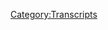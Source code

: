{{Transcript
    | title         = [[416: April 2, 2020]]
    | caption       = [https://knowledgefight.libsyn.com/knowledge-fight-april-2-2020 Listen to this episode on Libsyn]
    | episodeNumber = [[416: April 2, 2020|416]]
    | length        = 02:23:09
}}

{{MessageBox
    | header     = Warning: Bot Generated Content
    | text       = This transcript was automatically generated by transcription software and likely contains many mistakes and misattributions. Please check the audio for definitive quotes, attribution, and context.
    | image      = N3yvass4myg91.webp
    | imagewidth = 50px
    | id         = warning
}}

{{TranscriptBlock
    | name      = Unknown Speaker
    | timestamp = 00:00:00.000
    | text      = N-N-N-N-N-N-N-Knowledge Fight
}}

{{TranscriptBlock
    | name      = Unknown Speaker
    | timestamp = 00:00:12.880
    | text      = Dan and Jordan, I am sweating
}}

{{TranscriptBlock
    | name      = Unknown Speaker
    | timestamp = 00:00:17.920
    | text      = knowledgefight.com, it's time to pray
}}

{{TranscriptBlock
    | name      = Unknown Speaker
    | timestamp = 00:00:21.039
    | text      = I have great respect for knowledgefight
}}

{{TranscriptBlock
    | name      = Unknown Speaker
    | timestamp = 00:00:23.760
    | text      = knowledgefight
}}

{{TranscriptBlock
    | name      = Unknown Speaker
    | timestamp = 00:00:24.719
    | text      = I'm sick of them posing as if they're the good guys
}}

{{TranscriptBlock
    | name      = Unknown Speaker
    | timestamp = 00:00:27.120
    | text      = saying we are the bad guys
}}

{{TranscriptBlock
    | name      = Unknown Speaker
    | timestamp = 00:00:28.719
    | text      = knowledgefight
}}

{{TranscriptBlock
    | name      = Unknown Speaker
    | timestamp = 00:00:30.000
    | text      = Dan and Jordan, knowledgefight
}}

{{TranscriptBlock
    | name      = Unknown Speaker
    | timestamp = 00:00:32.159
    | text      = Miller, Miller, Miller
}}

{{TranscriptBlock
    | name      = Unknown Speaker
    | timestamp = 00:00:34.240
    | text      = I need, I need money
}}

{{TranscriptBlock
    | name      = Unknown Speaker
    | timestamp = 00:00:36.399
    | text      = Miller, Miller, Miller
}}

{{TranscriptBlock
    | name      = Unknown Speaker
    | timestamp = 00:00:39.280
    | text      = Andy and Kansas, Andy and, Andy, stop it
}}

{{TranscriptBlock
    | name      = Unknown Speaker
    | timestamp = 00:00:42.799
    | text      = Andy and, Andy and Kansas, Andy and, Andy
}}

{{TranscriptBlock
    | name      = Unknown Speaker
    | timestamp = 00:00:46.159
    | text      = It's time to pray
}}

{{TranscriptBlock
    | name      = Unknown Speaker
    | timestamp = 00:00:47.039
    | text      = Andy and Kansas, you're on the air, thanks for holding us
}}

{{TranscriptBlock
    | name      = Unknown Speaker
    | timestamp = 00:00:49.280
    | text      = Hello Alex, I'm a big fan, I'm a huge fan
}}

{{TranscriptBlock
    | name      = Unknown Speaker
    | timestamp = 00:00:51.679
    | text      = I love your room
}}

{{TranscriptBlock
    | name      = Unknown Speaker
    | timestamp = 00:00:52.880
    | text      = knowledgefight
}}

{{TranscriptBlock
    | name      = Unknown Speaker
    | timestamp = 00:00:53.840
    | text      = N-N-N-N-N-Knowledgefight.com
}}

{{TranscriptBlock
    | name      = Unknown Speaker
    | timestamp = 00:00:56.880
    | text      = I love you
}}

{{TranscriptBlock
    | name      = Unknown Speaker
    | timestamp = 00:00:59.200
    | text      = Hey everybody, welcome back to Knowledge Fight, I'm Dan
}}

{{TranscriptBlock
    | name      = Unknown Speaker
    | timestamp = 00:01:01.119
    | text      = I'm Jordan
}}

{{TranscriptBlock
    | name      = Unknown Speaker
    | timestamp = 00:01:01.600
    | text      = We're a couple dudes, like to sit around, drink novelty beverages
}}

{{TranscriptBlock
    | name      = Unknown Speaker
    | timestamp = 00:01:03.920
    | text      = and talk a little bit about Alex Jones
}}

{{TranscriptBlock
    | name      = Unknown Speaker
    | timestamp = 00:01:05.920
    | text      = Indeed we are, Dan
}}

{{TranscriptBlock
    | name      = Unknown Speaker
    | timestamp = 00:01:07.359
    | text      = Jordan
}}

{{TranscriptBlock
    | name      = Unknown Speaker
    | timestamp = 00:01:07.840
    | text      = Dan?
}}

{{TranscriptBlock
    | name      = Unknown Speaker
    | timestamp = 00:01:08.239
    | text      = Jordan
}}

{{TranscriptBlock
    | name      = Unknown Speaker
    | timestamp = 00:01:08.719
    | text      = What do you got for a bright spot this week?
}}

{{TranscriptBlock
    | name      = Unknown Speaker
    | timestamp = 00:01:10.640
    | text      = Um, I guess maybe, I don't know, it's an iffy one
}}

{{TranscriptBlock
    | name      = Unknown Speaker
    | timestamp = 00:01:14.239
    | text      = but we're recording this on Sunday, it's a Wrestlemania weekend
}}

{{TranscriptBlock
    | name      = Unknown Speaker
    | timestamp = 00:01:17.280
    | text      = WRESTLEMANIA
}}

{{TranscriptBlock
    | name      = Unknown Speaker
    | timestamp = 00:01:18.799
    | text      = I'm not sure I thoroughly enjoyed the first night
}}

{{TranscriptBlock
    | name      = Unknown Speaker
    | timestamp = 00:01:22.319
    | text      = but it's still fun, you know, I don't know
}}

{{TranscriptBlock
    | name      = Unknown Speaker
    | timestamp = 00:01:24.719
    | text      = Yeah, of course
}}

{{TranscriptBlock
    | name      = Unknown Speaker
    | timestamp = 00:01:25.120
    | text      = I was telling you about the Boneyard match
}}

{{TranscriptBlock
    | name      = Unknown Speaker
    | timestamp = 00:01:27.680
    | text      = before we started recording
}}

{{TranscriptBlock
    | name      = Unknown Speaker
    | timestamp = 00:01:28.959
    | text      = and I thought it was horrible watching it
}}

{{TranscriptBlock
    | name      = Unknown Speaker
    | timestamp = 00:01:30.879
    | text      = maybe I'm out of the mainstream in that opinion
}}

{{TranscriptBlock
    | name      = Unknown Speaker
    | timestamp = 00:01:33.040
    | text      = but it was fun to tell you about it
}}

{{TranscriptBlock
    | name      = Unknown Speaker
    | timestamp = 00:01:35.920
    | text      = so I guess there's that
}}

{{TranscriptBlock
    | name      = Unknown Speaker
    | timestamp = 00:01:37.680
    | text      = and I texted our friend Marty DeRosa who's a huge wrestling fan
}}

{{TranscriptBlock
    | name      = Unknown Speaker
    | timestamp = 00:01:40.799
    | text      = and he was telling me that he loved it
}}

{{TranscriptBlock
    | name      = Unknown Speaker
    | timestamp = 00:01:42.879
    | text      = He loved it
}}

{{TranscriptBlock
    | name      = Unknown Speaker
    | timestamp = 00:01:43.439
    | text      = Maybe I'm out of step, maybe I just thought it was corny as fuck
}}

{{TranscriptBlock
    | name      = Unknown Speaker
    | timestamp = 00:01:46.319
    | text      = Hey, come on man, now is the time for corny as fuck
}}

{{TranscriptBlock
    | name      = Unknown Speaker
    | timestamp = 00:01:49.040
    | text      = Maybe so, maybe so, maybe I'm a little jaded
}}

{{TranscriptBlock
    | name      = Unknown Speaker
    | timestamp = 00:01:52.000
    | text      = You're gonna love it, tonight you're gonna get another
}}

{{TranscriptBlock
    | name      = Unknown Speaker
    | timestamp = 00:01:54.159
    | text      = You're gonna get another crack at it, man
}}

{{TranscriptBlock
    | name      = Unknown Speaker
    | timestamp = 00:01:56.079
    | text      = Yeah, maybe, maybe
}}

{{TranscriptBlock
    | name      = Unknown Speaker
    | timestamp = 00:01:57.519
    | text      = Much like I always go into Alex's attempt to prove things
}}

{{TranscriptBlock
    | name      = Unknown Speaker
    | timestamp = 00:02:01.040
    | text      = with the highest of hopes
}}

{{TranscriptBlock
    | name      = Unknown Speaker
    | timestamp = 00:02:02.640
    | text      = I will enter night two of Wrestlemania also with like
}}

{{TranscriptBlock
    | name      = Unknown Speaker
    | timestamp = 00:02:05.359
    | text      = no matter what, I'm gonna enjoy watching a little bit of nonsense
}}

{{TranscriptBlock
    | name      = Unknown Speaker
    | timestamp = 00:02:09.039
    | text      = Yeah, come on, yeah
}}

{{TranscriptBlock
    | name      = Unknown Speaker
    | timestamp = 00:02:10.479
    | text      = So there's that
}}

{{TranscriptBlock
    | name      = Unknown Speaker
    | timestamp = 00:02:12.240
    | text      = Absolutely
}}

{{TranscriptBlock
    | name      = Unknown Speaker
    | timestamp = 00:02:14.000
    | text      = And for me, King of the Raptor Princesses John got me a very, very generous, generous gift
}}

{{TranscriptBlock
    | name      = Unknown Speaker
    | timestamp = 00:02:22.080
    | text      = or he tricked me into giving him my address in order
}}

{{TranscriptBlock
    | name      = Unknown Speaker
    | timestamp = 00:02:26.240
    | text      = because he's the BTK killer and I'm about to get BTK killed
}}

{{TranscriptBlock
    | name      = Unknown Speaker
    | timestamp = 00:02:28.879
    | text      = So it could be that
}}

{{TranscriptBlock
    | name      = Unknown Speaker
    | timestamp = 00:02:30.080
    | text      = At least you did the abbreviation correctly there
}}

{{TranscriptBlock
    | name      = Unknown Speaker
    | timestamp = 00:02:32.639
    | text      = But yeah, it was an incredible gift that came at a time when it just blindsided me
}}

{{TranscriptBlock
    | name      = Unknown Speaker
    | timestamp = 00:02:38.319
    | text      = and it was very, very kind of him
}}

{{TranscriptBlock
    | name      = Unknown Speaker
    | timestamp = 00:02:40.159
    | text      = Super cool
}}

{{TranscriptBlock
    | name      = Unknown Speaker
    | timestamp = 00:02:40.960
    | text      = Huge, huge thank you to John
}}

{{TranscriptBlock
    | name      = Unknown Speaker
    | timestamp = 00:02:42.159
    | text      = It was not a gift for me, but I'll still say thank you John
}}

{{TranscriptBlock
    | name      = Unknown Speaker
    | timestamp = 00:02:45.199
    | text      = Yeah, that is very nice
}}

{{TranscriptBlock
    | name      = Unknown Speaker
    | timestamp = 00:02:46.639
    | text      = So yeah, we got some bright spots
}}

{{TranscriptBlock
    | name      = Unknown Speaker
    | timestamp = 00:02:49.439
    | text      = Mine may be a slightly a little more disappointing than yours
}}

{{TranscriptBlock
    | name      = Unknown Speaker
    | timestamp = 00:02:53.120
    | text      = but I will take Wrestlemania
}}

{{TranscriptBlock
    | name      = Unknown Speaker
    | timestamp = 00:02:55.280
    | text      = Are we competing for bright spots?
}}

{{TranscriptBlock
    | name      = Unknown Speaker
    | timestamp = 00:02:56.800
    | text      = Yes, yeah, maybe that's the new thing
}}

{{TranscriptBlock
    | name      = Unknown Speaker
    | timestamp = 00:02:58.719
    | text      = It's a fight, it's a bright spot fight
}}

{{TranscriptBlock
    | name      = Unknown Speaker
    | timestamp = 00:03:00.800
    | text      = Who can live a happier day?
}}

{{TranscriptBlock
    | name      = Unknown Speaker
    | timestamp = 00:03:02.639
    | text      = That's the challenge
}}

{{TranscriptBlock
    | name      = Unknown Speaker
    | timestamp = 00:03:03.439
    | text      = I like it
}}

{{TranscriptBlock
    | name      = Unknown Speaker
    | timestamp = 00:03:04.080
    | text      = So Jordan, today we are going over April 2nd, 2020
}}

{{TranscriptBlock
    | name      = Unknown Speaker
    | timestamp = 00:03:08.719
    | text      = It's 2020, baby!
}}

{{TranscriptBlock
    | name      = Unknown Speaker
    | timestamp = 00:03:10.960
    | text      = Now we're in!
}}

{{TranscriptBlock
    | name      = Unknown Speaker
    | timestamp = 00:03:12.159
    | text      = Now I'm in!
}}

{{TranscriptBlock
    | name      = Unknown Speaker
    | timestamp = 00:03:12.960
    | text      = No more goddamn it!
}}

{{TranscriptBlock
    | name      = Unknown Speaker
    | timestamp = 00:03:14.000
    | text      = That's the good shit
}}

{{TranscriptBlock
    | name      = Unknown Speaker
    | timestamp = 00:03:15.199
    | text      = I don't know
}}

{{TranscriptBlock
    | name      = Unknown Speaker
    | timestamp = 00:03:15.840
    | text      = Doesn't feel quite right, but we'll see
}}

{{TranscriptBlock
    | name      = Unknown Speaker
    | timestamp = 00:03:17.520
    | text      = So we're going over that April 2nd episode
}}

{{TranscriptBlock
    | name      = Unknown Speaker
    | timestamp = 00:03:20.960
    | text      = That's Thursday of last week
}}

{{TranscriptBlock
    | name      = Unknown Speaker
    | timestamp = 00:03:23.120
    | text      = And I intended to do Thursday and Friday for this episode
}}

{{TranscriptBlock
    | name      = Unknown Speaker
    | timestamp = 00:03:25.840
    | text      = but Thursday is just too fucking insane
}}

{{TranscriptBlock
    | name      = Unknown Speaker
    | timestamp = 00:03:29.039
    | text      = This is one of the weirder rides we're gonna go on
}}

{{TranscriptBlock
    | name      = Unknown Speaker
    | timestamp = 00:03:32.000
    | text      = There's a lot of emotional ups and downs
}}

{{TranscriptBlock
    | name      = Unknown Speaker
    | timestamp = 00:03:34.719
    | text      = There's some Alex trying to prove stuff
}}

{{TranscriptBlock
    | name      = Unknown Speaker
    | timestamp = 00:03:36.639
    | text      = There's factually inaccurate claims
}}

{{TranscriptBlock
    | name      = Unknown Speaker
    | timestamp = 00:03:39.360
    | text      = There's Cossus Belly
}}

{{TranscriptBlock
    | name      = Unknown Speaker
    | timestamp = 00:03:44.400
    | text      = Oh, okay, all right
}}

{{TranscriptBlock
    | name      = Unknown Speaker
    | timestamp = 00:03:45.680
    | text      = So we're just taking territory now
}}

{{TranscriptBlock
    | name      = Unknown Speaker
    | timestamp = 00:03:47.280
    | text      = That's what we're doing
}}

{{TranscriptBlock
    | name      = Unknown Speaker
    | timestamp = 00:03:48.560
    | text      = Yeah, I mean, it gets to that by the end of it
}}

{{TranscriptBlock
    | name      = Unknown Speaker
    | timestamp = 00:03:51.360
    | text      = So get ready, strap it in
}}

{{TranscriptBlock
    | name      = Unknown Speaker
    | timestamp = 00:03:53.039
    | text      = We will see if we make it through
}}

{{TranscriptBlock
    | name      = Unknown Speaker
    | timestamp = 00:03:55.520
    | text      = But before we get to that, we gotta take a moment to say thank you
}}

{{TranscriptBlock
    | name      = Unknown Speaker
    | timestamp = 00:03:57.680
    | text      = to some folks who have signed up and are supporting the show
}}

{{TranscriptBlock
    | name      = Unknown Speaker
    | timestamp = 00:03:59.280
    | text      = So first of all, Lindsay, thank you so much
}}

{{TranscriptBlock
    | name      = Unknown Speaker
    | timestamp = 00:04:01.039
    | text      = You are now a policy wonk
}}

{{TranscriptBlock
    | name      = Unknown Speaker
    | timestamp = 00:04:02.560
    | text      = I'm a policy wonk
}}

{{TranscriptBlock
    | name      = Unknown Speaker
    | timestamp = 00:04:03.599
    | text      = Thank you very much, Lindsay
}}

{{TranscriptBlock
    | name      = Unknown Speaker
    | timestamp = 00:04:04.800
    | text      = Next, David, thank you so much
}}

{{TranscriptBlock
    | name      = Unknown Speaker
    | timestamp = 00:04:06.000
    | text      = You are now a policy wonk
}}

{{TranscriptBlock
    | name      = Unknown Speaker
    | timestamp = 00:04:07.199
    | text      = I'm a policy wonk
}}

{{TranscriptBlock
    | name      = Unknown Speaker
    | timestamp = 00:04:08.159
    | text      = Thanks, David
}}

{{TranscriptBlock
    | name      = Unknown Speaker
    | timestamp = 00:04:09.039
    | text      = Next, this could be ZoTropes or ZoeTropes
}}

{{TranscriptBlock
    | name      = Unknown Speaker
    | timestamp = 00:04:13.199
    | text      = Z-O-E Tropes
}}

{{TranscriptBlock
    | name      = Unknown Speaker
    | timestamp = 00:04:14.800
    | text      = Not entirely sure, but either way, thank you so much
}}

{{TranscriptBlock
    | name      = Unknown Speaker
    | timestamp = 00:04:16.560
    | text      = You're now a policy wonk
}}

{{TranscriptBlock
    | name      = Unknown Speaker
    | timestamp = 00:04:17.519
    | text      = I'm a policy wonk
}}

{{TranscriptBlock
    | name      = Unknown Speaker
    | timestamp = 00:04:18.480
    | text      = Yes, thank you very much
}}

{{TranscriptBlock
    | name      = Unknown Speaker
    | timestamp = 00:04:19.519
    | text      = Thank you
}}

{{TranscriptBlock
    | name      = Unknown Speaker
    | timestamp = 00:04:19.920
    | text      = Next, Alice, thank you so much
}}

{{TranscriptBlock
    | name      = Unknown Speaker
    | timestamp = 00:04:21.360
    | text      = You're now a policy wonk
}}

{{TranscriptBlock
    | name      = Unknown Speaker
    | timestamp = 00:04:22.480
    | text      = I'm a policy wonk
}}

{{TranscriptBlock
    | name      = Unknown Speaker
    | timestamp = 00:04:23.600
    | text      = Thanks, Alice
}}

{{TranscriptBlock
    | name      = Unknown Speaker
    | timestamp = 00:04:24.240
    | text      = Next, Levian, thank you so much
}}

{{TranscriptBlock
    | name      = Unknown Speaker
    | timestamp = 00:04:26.480
    | text      = You are now a policy wonk
}}

{{TranscriptBlock
    | name      = Unknown Speaker
    | timestamp = 00:04:27.600
    | text      = I'm a policy wonk
}}

{{TranscriptBlock
    | name      = Unknown Speaker
    | timestamp = 00:04:28.560
    | text      = Thank you, Levian
}}

{{TranscriptBlock
    | name      = Unknown Speaker
    | timestamp = 00:04:29.519
    | text      = Thank you
}}

{{TranscriptBlock
    | name      = Unknown Speaker
    | timestamp = 00:04:29.920
    | text      = And Rachel, thank you so much
}}

{{TranscriptBlock
    | name      = Unknown Speaker
    | timestamp = 00:04:31.439
    | text      = You are now a policy wonk
}}

{{TranscriptBlock
    | name      = Unknown Speaker
    | timestamp = 00:04:32.560
    | text      = I'm a policy wonk
}}

{{TranscriptBlock
    | name      = Unknown Speaker
    | timestamp = 00:04:33.439
    | text      = Thanks, Rachel
}}

{{TranscriptBlock
    | name      = Unknown Speaker
    | timestamp = 00:04:34.399
    | text      = And, finally, I'd like to say thank you
}}

{{TranscriptBlock
    | name      = Unknown Speaker
    | timestamp = 00:04:35.680
    | text      = to the people who donate on an elevated level
}}

{{TranscriptBlock
    | name      = Unknown Speaker
    | timestamp = 00:04:37.600
    | text      = and appreciate that very much
}}

{{TranscriptBlock
    | name      = Unknown Speaker
    | timestamp = 00:04:38.639
    | text      = So, first of all, Andy, thank you so much
}}

{{TranscriptBlock
    | name      = Unknown Speaker
    | timestamp = 00:04:40.480
    | text      = You're now a technocrat
}}

{{TranscriptBlock
    | name      = Unknown Speaker
    | timestamp = 00:04:41.600
    | text      = And, Sean, thank you so much
}}

{{TranscriptBlock
    | name      = Unknown Speaker
    | timestamp = 00:04:43.360
    | text      = You are now a technocrat
}}

{{TranscriptBlock
    | name      = Unknown Speaker
    | timestamp = 00:04:44.639
    | text      = I'm a policy wonk
}}

{{TranscriptBlock
    | name      = Unknown Speaker
    | timestamp = 00:04:45.920
    | text      = Crikey mate, that's fantastic. Have yourself a brew.
}}

{{TranscriptBlock
    | name      = Unknown Speaker
    | timestamp = 00:04:48.959
    | text      = How's your 401k doing, bro?
}}

{{TranscriptBlock
    | name      = Unknown Speaker
    | timestamp = 00:04:50.399
    | text      = Alright, we gotta go full tilt boogie on this, Watson, alright?
}}

{{TranscriptBlock
    | name      = Unknown Speaker
    | timestamp = 00:04:53.199
    | text      = Let's just get down to business. We ain't making that money off that heroin.
}}

{{TranscriptBlock
    | name      = Unknown Speaker
    | timestamp = 00:04:56.480
    | text      = Why are you pimps so good?
}}

{{TranscriptBlock
    | name      = Unknown Speaker
    | timestamp = 00:04:58.240
    | text      = My neck is freakishly large. I declare info war on you.
}}

{{TranscriptBlock
    | name      = Unknown Speaker
    | timestamp = 00:05:02.800
    | text      = Thank you so much, Sean, and thank you so much, Andy.
}}

{{TranscriptBlock
    | name      = Unknown Speaker
    | timestamp = 00:05:04.959
    | text      = Yes, thank you very much to the both of you.
}}

{{TranscriptBlock
    | name      = Unknown Speaker
    | timestamp = 00:05:06.480
    | text      = Yeah, if you're out there listening and you're thinking,
}}

{{TranscriptBlock
    | name      = Unknown Speaker
    | timestamp = 00:05:07.759
    | text      = hey, I enjoy this show, I'd like to support what these gents do,
}}

{{TranscriptBlock
    | name      = Unknown Speaker
    | timestamp = 00:05:10.000
    | text      = you can do that by going to our website, knowledgefight.com,
}}

{{TranscriptBlock
    | name      = Unknown Speaker
    | timestamp = 00:05:12.160
    | text      = clicking the button that says support the show, or finding a local charity in your area
}}

{{TranscriptBlock
    | name      = Unknown Speaker
    | timestamp = 00:05:16.240
    | text      = that supports people who are in need in these trying, difficult times we find ourselves in.
}}

{{TranscriptBlock
    | name      = Unknown Speaker
    | timestamp = 00:05:21.040
    | text      = Yes, we would like both.
}}

{{TranscriptBlock
    | name      = Unknown Speaker
    | timestamp = 00:05:22.399
    | text      = Uh, yeah, or either.
}}

{{TranscriptBlock
    | name      = Unknown Speaker
    | timestamp = 00:05:23.519
    | text      = Or either, yeah. Not both.
}}

{{TranscriptBlock
    | name      = Unknown Speaker
    | timestamp = 00:05:26.560
    | text      = Oh, god damn it.
}}

{{TranscriptBlock
    | name      = Unknown Speaker
    | timestamp = 00:05:28.399
    | text      = Give money to charity, but also...
}}

{{TranscriptBlock
    | name      = Unknown Speaker
    | timestamp = 00:05:29.920
    | text      = But also does. Okay, let's not forget the real charity.
}}

{{TranscriptBlock
    | name      = Unknown Speaker
    | timestamp = 00:05:32.639
    | text      = Come on now.
}}

{{TranscriptBlock
    | name      = Unknown Speaker
    | timestamp = 00:05:33.920
    | text      = So, Jordan, today we're gonna start on April 2nd at the beginning of Alex's episode,
}}

{{TranscriptBlock
    | name      = Unknown Speaker
    | timestamp = 00:05:37.839
    | text      = and this is a little bit of a longer clip for a first clip,
}}

{{TranscriptBlock
    | name      = Unknown Speaker
    | timestamp = 00:05:41.120
    | text      = but I wanted to... Alex is insisting that this clip he plays of Anthony Fauci,
}}

{{TranscriptBlock
    | name      = Unknown Speaker
    | timestamp = 00:05:48.240
    | text      = it proves something.
}}

{{TranscriptBlock
    | name      = Unknown Speaker
    | timestamp = 00:05:49.600
    | text      = Okay.
}}

{{TranscriptBlock
    | name      = Unknown Speaker
    | timestamp = 00:05:50.000
    | text      = And it's going to be like a guiding thesis for the episode moving forward,
}}

{{TranscriptBlock
    | name      = Unknown Speaker
    | timestamp = 00:05:55.519
    | text      = and it's not. It's pretty lame.
}}

{{TranscriptBlock
    | name      = Unknown Speaker
    | timestamp = 00:05:58.160
    | text      = Yes, this is it. The world government bio-attack we always knew was coming
}}

{{TranscriptBlock
    | name      = Unknown Speaker
    | timestamp = 00:06:02.959
    | text      = from the very medical tyranny, deep state mad scientist, led by Dr. Faust.
}}

{{TranscriptBlock
    | name      = Unknown Speaker
    | timestamp = 00:06:09.040
    | text      = Are we looking at living with some sort of social distancing guidelines,
}}

{{TranscriptBlock
    | name      = Unknown Speaker
    | timestamp = 00:06:16.240
    | text      = essentially until there's treatment or a vaccine, for example,
}}

{{TranscriptBlock
    | name      = Unknown Speaker
    | timestamp = 00:06:19.279
    | text      = people looking forward to the summer talk about, you know, going to baseball games,
}}

{{TranscriptBlock
    | name      = Unknown Speaker
    | timestamp = 00:06:23.120
    | text      = going to concerts, we have political conventions over the summer.
}}

{{TranscriptBlock
    | name      = Unknown Speaker
    | timestamp = 00:06:26.160
    | text      = Are things like that possible or safe without a vaccine or a treatment in place?
}}

{{TranscriptBlock
    | name      = Unknown Speaker
    | timestamp = 00:06:30.639
    | text      = Yeah, I think if we get to the part of the curve that Dr. Burke showed yesterday,
}}

{{TranscriptBlock
    | name      = Unknown Speaker
    | timestamp = 00:06:36.800
    | text      = when it goes down to essentially no new cases, no deaths at a period of time,
}}

{{TranscriptBlock
    | name      = Unknown Speaker
    | timestamp = 00:06:42.639
    | text      = I think it makes sense that you're going to have to relax social distancing.
}}

{{TranscriptBlock
    | name      = Unknown Speaker
    | timestamp = 00:06:47.600
    | text      = The one thing we hopefully would have in place, and I believe we will have in place,
}}

{{TranscriptBlock
    | name      = Unknown Speaker
    | timestamp = 00:06:52.720
    | text      = is a much more robust system to be able to identify someone who's infected,
}}

{{TranscriptBlock
    | name      = Unknown Speaker
    | timestamp = 00:06:57.839
    | text      = isolate them, and then do contact tracing.
}}

{{TranscriptBlock
    | name      = Unknown Speaker
    | timestamp = 00:07:00.480
    | text      = Because if you have a really good program of containment
}}

{{TranscriptBlock
    | name      = Unknown Speaker
    | timestamp = 00:07:04.800
    | text      = that prevents you from ever having to get into mitigation, we're in mitigation right now.
}}

{{TranscriptBlock
    | name      = Unknown Speaker
    | timestamp = 00:07:09.920
    | text      = That's what the social and physical distancing is.
}}

{{TranscriptBlock
    | name      = Unknown Speaker
    | timestamp = 00:07:13.920
    | text      = The ultimate solution to a virus that might keep coming back would be a vaccine.
}}

{{TranscriptBlock
    | name      = Unknown Speaker
    | timestamp = 00:07:21.279
    | text      = In fact, I was on the weekly conference call with the WHO sponsored group
}}

{{TranscriptBlock
    | name      = Unknown Speaker
    | timestamp = 00:07:27.519
    | text      = of all the health leaders in the world who are dealing with this.
}}

{{TranscriptBlock
    | name      = Unknown Speaker
    | timestamp = 00:07:31.759
    | text      = And we all came to the agreement that we may have cycling with another season,
}}

{{TranscriptBlock
    | name      = Unknown Speaker
    | timestamp = 00:07:37.439
    | text      = we'll be much better prepared, we likely will have interventions,
}}

{{TranscriptBlock
    | name      = Unknown Speaker
    | timestamp = 00:07:41.120
    | text      = but the ultimate game changer in this will be a vaccine.
}}

{{TranscriptBlock
    | name      = Unknown Speaker
    | timestamp = 00:07:44.000
    | text      = The same way a vaccine for other diseases that were scourges in the past
}}

{{TranscriptBlock
    | name      = Unknown Speaker
    | timestamp = 00:07:48.800
    | text      = that now we don't even worry about.
}}

{{TranscriptBlock
    | name      = Unknown Speaker
    | timestamp = 00:07:51.120
    | text      = That is a one minute, 21 second clip that you're going to hear me play
}}

{{TranscriptBlock
    | name      = Unknown Speaker
    | timestamp = 00:07:55.279
    | text      = probably 10 more times a day on air because we're going to analyze every facet of that.
}}

{{TranscriptBlock
    | name      = Unknown Speaker
    | timestamp = 00:08:00.720
    | text      = That is the final confirmation that it's all absolutely staged with a real virus
}}

{{TranscriptBlock
    | name      = Unknown Speaker
    | timestamp = 00:08:06.639
    | text      = and it's the globalist takeover.
}}

{{TranscriptBlock
    | name      = Unknown Speaker
    | timestamp = 00:08:08.000
    | text      = So I don't think that proves that.
}}

{{TranscriptBlock
    | name      = Unknown Speaker
    | timestamp = 00:08:10.000
    | text      = I didn't get that.
}}

{{TranscriptBlock
    | name      = Unknown Speaker
    | timestamp = 00:08:11.199
    | text      = That wasn't my first reaction.
}}

{{TranscriptBlock
    | name      = Unknown Speaker
    | timestamp = 00:08:12.720
    | text      = Not your takeaway?
}}

{{TranscriptBlock
    | name      = Unknown Speaker
    | timestamp = 00:08:13.519
    | text      = No, no, no.
}}

{{TranscriptBlock
    | name      = Unknown Speaker
    | timestamp = 00:08:14.079
    | text      = That wasn't the thing that I was thinking, but I'm interested to see where this goes.
}}

{{TranscriptBlock
    | name      = Unknown Speaker
    | timestamp = 00:08:18.079
    | text      = I think you could predict where it goes.
}}

{{TranscriptBlock
    | name      = Unknown Speaker
    | timestamp = 00:08:19.519
    | text      = Yeah, I'm pretty sure.
}}

{{TranscriptBlock
    | name      = Unknown Speaker
    | timestamp = 00:08:20.879
    | text      = But I mean, the clip of what Fauci was explaining makes perfect sense to an adult listening.
}}

{{TranscriptBlock
    | name      = Unknown Speaker
    | timestamp = 00:08:26.240
    | text      = But it's interesting because, you know, you listened to enough Alex Jones that
}}

{{TranscriptBlock
    | name      = Unknown Speaker
    | timestamp = 00:08:30.000
    | text      = I think you can hear that and see the points where he's going to take things.
}}

{{TranscriptBlock
    | name      = Unknown Speaker
    | timestamp = 00:08:34.240
    | text      = Well, contact tracing, I heard that and I was like,
}}

{{TranscriptBlock
    | name      = Unknown Speaker
    | timestamp = 00:08:36.720
    | text      = nobody should be allowed to tell Alex about contact tracing.
}}

{{TranscriptBlock
    | name      = Unknown Speaker
    | timestamp = 00:08:39.840
    | text      = That should just be kept away from him.
}}

{{TranscriptBlock
    | name      = Unknown Speaker
    | timestamp = 00:08:41.360
    | text      = Well, certainly.
}}

{{TranscriptBlock
    | name      = Unknown Speaker
    | timestamp = 00:08:42.399
    | text      = That's one thing you can point to.
}}

{{TranscriptBlock
    | name      = Unknown Speaker
    | timestamp = 00:08:44.080
    | text      = It's like, okay, he's probably going to twist that,
}}

{{TranscriptBlock
    | name      = Unknown Speaker
    | timestamp = 00:08:45.919
    | text      = but there's a bunch of little things in there.
}}

{{TranscriptBlock
    | name      = Unknown Speaker
    | timestamp = 00:08:47.519
    | text      = It's like, oh, I see how he's going to manipulate this.
}}

{{TranscriptBlock
    | name      = Unknown Speaker
    | timestamp = 00:08:51.039
    | text      = That's a fun little game.
}}

{{TranscriptBlock
    | name      = Unknown Speaker
    | timestamp = 00:08:52.320
    | text      = At home, if you're listening, write down the ways you think Alex is going to fuck around with that.
}}

{{TranscriptBlock
    | name      = Unknown Speaker
    | timestamp = 00:08:57.279
    | text      = Pause it, re-listen to the clip,
}}

{{TranscriptBlock
    | name      = Unknown Speaker
    | timestamp = 00:08:58.720
    | text      = figure out what it is you think is going to go on and we'll see how you do.
}}

{{TranscriptBlock
    | name      = Unknown Speaker
    | timestamp = 00:09:02.000
    | text      = Send you a prize.
}}

{{TranscriptBlock
    | name      = Unknown Speaker
    | timestamp = 00:09:02.799
    | text      = Yeah.
}}

{{TranscriptBlock
    | name      = Unknown Speaker
    | timestamp = 00:09:03.440
    | text      = So Alex gets down into talking about how it's like,
}}

{{TranscriptBlock
    | name      = Unknown Speaker
    | timestamp = 00:09:07.200
    | text      = Fauci is saying that there's going to be forced vaccinations that end up coming.
}}

{{TranscriptBlock
    | name      = Unknown Speaker
    | timestamp = 00:09:11.200
    | text      = And he sort of rambles.
}}

{{TranscriptBlock
    | name      = Unknown Speaker
    | timestamp = 00:09:12.639
    | text      = We've got to have forced inoculations.
}}

{{TranscriptBlock
    | name      = Unknown Speaker
    | timestamp = 00:09:14.000
    | text      = And of course, the coronavirus mutates more than flu viruses.
}}

{{TranscriptBlock
    | name      = Unknown Speaker
    | timestamp = 00:09:17.759
    | text      = You have to get the exact mutation.
}}

{{TranscriptBlock
    | name      = Unknown Speaker
    | timestamp = 00:09:19.279
    | text      = So it'll be a yearly injection, of course.
}}

{{TranscriptBlock
    | name      = Unknown Speaker
    | timestamp = 00:09:22.080
    | text      = Oh, and all the social distancing, you haven't had your yearly or monthly shot.
}}

{{TranscriptBlock
    | name      = Unknown Speaker
    | timestamp = 00:09:33.200
    | text      = Well, and you criticize it anyway.
}}

{{TranscriptBlock
    | name      = Unknown Speaker
    | timestamp = 00:09:34.960
    | text      = You're not allowed to travel.
}}

{{TranscriptBlock
    | name      = Unknown Speaker
    | timestamp = 00:09:35.840
    | text      = You're not allowed to live.
}}

{{TranscriptBlock
    | name      = Unknown Speaker
    | timestamp = 00:09:37.200
    | text      = So Alex is severely misunderstanding what was being said about the future reaction
}}

{{TranscriptBlock
    | name      = Unknown Speaker
    | timestamp = 00:09:40.960
    | text      = to the coronavirus and the post-distancing, but pre-vaccine landscape.
}}

{{TranscriptBlock
    | name      = Unknown Speaker
    | timestamp = 00:09:45.519
    | text      = What Dr. Fauci was saying in that clip that we listened to up top is that there are two
}}

{{TranscriptBlock
    | name      = Unknown Speaker
    | timestamp = 00:09:49.200
    | text      = distinct phases of response to an outbreak where different strategies are effective.
}}

{{TranscriptBlock
    | name      = Unknown Speaker
    | timestamp = 00:09:53.279
    | text      = When there are not many new cases and no real community spreading of the disease,
}}

{{TranscriptBlock
    | name      = Unknown Speaker
    | timestamp = 00:09:56.960
    | text      = you can isolate individuals who get sick and track down the people who they've been in contact with
}}

{{TranscriptBlock
    | name      = Unknown Speaker
    | timestamp = 00:10:01.759
    | text      = and have them also self-quarantine until the incubation period for the disease has passed.
}}

{{TranscriptBlock
    | name      = Unknown Speaker
    | timestamp = 00:10:06.000
    | text      = This strategy can work well in those circumstances, but once there
}}

{{TranscriptBlock
    | name      = Unknown Speaker
    | timestamp = 00:10:09.600
    | text      = has as many new cases and as much community transmission as is happening now,
}}

{{TranscriptBlock
    | name      = Unknown Speaker
    | timestamp = 00:10:13.360
    | text      = you have to adjust to mitigation tactics like what we're seeing now with social distancing.
}}

{{TranscriptBlock
    | name      = Unknown Speaker
    | timestamp = 00:10:17.440
    | text      = Alex seems to imagine a world where self-quarantining will be used as punishment
}}

{{TranscriptBlock
    | name      = Unknown Speaker
    | timestamp = 00:10:20.879
    | text      = against anti-vaxxers or some dumb shit.
}}

{{TranscriptBlock
    | name      = Unknown Speaker
    | timestamp = 00:10:23.919
    | text      = I don't know how he got that from Fauci's comments, but I would bet that when this is all over
}}

{{TranscriptBlock
    | name      = Unknown Speaker
    | timestamp = 00:10:28.240
    | text      = and the country has gone through this deeply traumatic experience together,
}}

{{TranscriptBlock
    | name      = Unknown Speaker
    | timestamp = 00:10:31.519
    | text      = if you're actively trying to get people not to be vaccinated and risk all of this happening again,
}}

{{TranscriptBlock
    | name      = Unknown Speaker
    | timestamp = 00:10:36.639
    | text      = I bet a lot of people will distance themselves from you socially.
}}

{{TranscriptBlock
    | name      = Unknown Speaker
    | timestamp = 00:10:39.759
    | text      = I don't think anyone will need to force anyone to.
}}

{{TranscriptBlock
    | name      = Unknown Speaker
    | timestamp = 00:10:42.639
    | text      = I think we will tell you to fuck right off.
}}

{{TranscriptBlock
    | name      = Unknown Speaker
    | timestamp = 00:10:44.960
    | text      = Yeah, I don't think anybody's saying hi to Melissa McCarthy or not Melissa
}}

{{TranscriptBlock
    | name      = Unknown Speaker
    | timestamp = 00:10:49.679
    | text      = Jenny McCarthy anytime soon.
}}

{{TranscriptBlock
    | name      = Unknown Speaker
    | timestamp = 00:10:51.600
    | text      = As for that mutations thing, Alex has no evidence or reason to suggest that
}}

{{TranscriptBlock
    | name      = Unknown Speaker
    | timestamp = 00:10:55.360
    | text      = the coronavirus mutates more than flus do. He's just making that up.
}}

{{TranscriptBlock
    | name      = Unknown Speaker
    | timestamp = 00:10:58.559
    | text      = But even if it were true, it's not necessarily a good argument against vaccination.
}}

{{TranscriptBlock
    | name      = Unknown Speaker
    | timestamp = 00:11:02.799
    | text      = The issue of mutations and vaccines are not a clear-cut black and white issue.
}}

{{TranscriptBlock
    | name      = Unknown Speaker
    | timestamp = 00:11:07.279
    | text      = Alex wants you to think it's a thing where you make a vaccine against the coronavirus
}}

{{TranscriptBlock
    | name      = Unknown Speaker
    | timestamp = 00:11:11.120
    | text      = and then it mutates, then the vaccine doesn't work anymore.
}}

{{TranscriptBlock
    | name      = Unknown Speaker
    | timestamp = 00:11:13.360
    | text      = But of course the issue is more complicated than that.
}}

{{TranscriptBlock
    | name      = Unknown Speaker
    | timestamp = 00:11:16.480
    | text      = For one, just because a virus has undergone a mutation,
}}

{{TranscriptBlock
    | name      = Unknown Speaker
    | timestamp = 00:11:20.159
    | text      = that doesn't mean that an existing vaccine won't be effective against it.
}}

{{TranscriptBlock
    | name      = Unknown Speaker
    | timestamp = 00:11:23.759
    | text      = This isn't really accurate since mutations that happen with viruses are random events
}}

{{TranscriptBlock
    | name      = Unknown Speaker
    | timestamp = 00:11:27.600
    | text      = and often the mutations that occur aren't really relevant to the immunity that a vaccine will create.
}}

{{TranscriptBlock
    | name      = Unknown Speaker
    | timestamp = 00:11:32.240
    | text      = It's entirely possible there could be multiple strains of the coronavirus
}}

{{TranscriptBlock
    | name      = Unknown Speaker
    | timestamp = 00:11:35.200
    | text      = that are all prevented by the same vaccine.
}}

{{TranscriptBlock
    | name      = Unknown Speaker
    | timestamp = 00:11:37.600
    | text      = On March 24th, the New York magazine Intelligencer reported on how the coronavirus
}}

{{TranscriptBlock
    | name      = Unknown Speaker
    | timestamp = 00:11:42.000
    | text      = actually has a very low error rate, which is to say that it's mutating very slowly
}}

{{TranscriptBlock
    | name      = Unknown Speaker
    | timestamp = 00:11:45.919
    | text      = considering how many times it's been transmitting and replicating.
}}

{{TranscriptBlock
    | name      = Unknown Speaker
    | timestamp = 00:11:49.039
    | text      = Peter Thielen, a Johns Hopkins molecular geneticist, said,
}}

{{TranscriptBlock
    | name      = Unknown Speaker
    | timestamp = 00:11:53.600
    | text      = That's a relatively small number of mutations for having passed through a large number of people.
}}

{{TranscriptBlock
    | name      = Unknown Speaker
    | timestamp = 00:11:58.559
    | text      = At this point, the mutation rate of the virus would suggest that a vaccine developed for SARS-CoV-2
}}

{{TranscriptBlock
    | name      = Unknown Speaker
    | timestamp = 00:12:04.399
    | text      = would be a single vaccine rather than a new vaccine every year like the flu vaccine.
}}

{{TranscriptBlock
    | name      = Unknown Speaker
    | timestamp = 00:12:09.600
    | text      = What Alex is really doing here is just some basic ass anti-vax stuff
}}

{{TranscriptBlock
    | name      = Unknown Speaker
    | timestamp = 00:12:13.679
    | text      = and it's pretty uninspiring off the top.
}}

{{TranscriptBlock
    | name      = Unknown Speaker
    | timestamp = 00:12:17.279
    | text      = He starts slow.
}}

{{TranscriptBlock
    | name      = Unknown Speaker
    | timestamp = 00:12:19.840
    | text      = Anti-vaxxer stuff is far more palatable whenever there's no massive global pandemic going on.
}}

{{TranscriptBlock
    | name      = Unknown Speaker
    | timestamp = 00:12:26.960
    | text      = Now anti-vaxxer stuff kind of feels a little bit more murdery,
}}

{{TranscriptBlock
    | name      = Unknown Speaker
    | timestamp = 00:12:30.720
    | text      = you know, a little bit more on the side of like maybe unintentional manslaughter area.
}}

{{TranscriptBlock
    | name      = Unknown Speaker
    | timestamp = 00:12:35.840
    | text      = The stakes are becoming a little bit too overt.
}}

{{TranscriptBlock
    | name      = Unknown Speaker
    | timestamp = 00:12:38.080
    | text      = Yeah.
}}

{{TranscriptBlock
    | name      = Unknown Speaker
    | timestamp = 00:12:38.879
    | text      = And this is uninspired levels of shit that Alex is doing.
}}

{{TranscriptBlock
    | name      = Unknown Speaker
    | timestamp = 00:12:43.759
    | text      = I would want him to be a little bit more creative or crazy with
}}

{{TranscriptBlock
    | name      = Unknown Speaker
    | timestamp = 00:12:47.519
    | text      = his ideas that he's bringing to the table and so this basic ass shit.
}}

{{TranscriptBlock
    | name      = Unknown Speaker
    | timestamp = 00:12:51.120
    | text      = So one of the big things that everyone, of course, is being bombarded with and probably
}}

{{TranscriptBlock
    | name      = Unknown Speaker
    | timestamp = 00:12:55.840
    | text      = for good reason and well, you know, justifiably is wash your hands.
}}

{{TranscriptBlock
    | name      = Unknown Speaker
    | timestamp = 00:13:02.720
    | text      = Everybody, you know, there's messaging about wash your hands more.
}}

{{TranscriptBlock
    | name      = Unknown Speaker
    | timestamp = 00:13:06.559
    | text      = Right.
}}

{{TranscriptBlock
    | name      = Unknown Speaker
    | timestamp = 00:13:07.059
    | text      = Somehow a message that we're still struggling to grapple with.
}}

{{TranscriptBlock
    | name      = Unknown Speaker
    | timestamp = 00:13:10.659
    | text      = So Alex is mad that they played a video of Elmo telling people to wash their hands.
}}

{{TranscriptBlock
    | name      = Unknown Speaker
    | timestamp = 00:13:19.220
    | text      = You can't say that sentence.
}}

{{TranscriptBlock
    | name      = Unknown Speaker
    | timestamp = 00:13:20.419
    | text      = On Fox Business, I think.
}}

{{TranscriptBlock
    | name      = Unknown Speaker
    | timestamp = 00:13:22.580
    | text      = Those aren't words you can say.
}}

{{TranscriptBlock
    | name      = Unknown Speaker
    | timestamp = 00:13:23.779
    | text      = It's very weird.
}}

{{TranscriptBlock
    | name      = Unknown Speaker
    | timestamp = 00:13:24.980
    | text      = Fox Business is the worst.
}}

{{TranscriptBlock
    | name      = Unknown Speaker
    | timestamp = 00:13:26.259
    | text      = They have all their hosts at home because it's too deadly for them to even go out.
}}

{{TranscriptBlock
    | name      = Unknown Speaker
    | timestamp = 00:13:30.500
    | text      = And they've got Elmo there talking to adults about how to wash their hands.
}}

{{TranscriptBlock
    | name      = Unknown Speaker
    | timestamp = 00:13:38.580
    | text      = And I'm going to explain how this mind control works in a moment.
}}

{{TranscriptBlock
    | name      = Unknown Speaker
    | timestamp = 00:13:41.860
    | text      = Thank you.
}}

{{TranscriptBlock
    | name      = Unknown Speaker
    | timestamp = 00:13:42.419
    | text      = But first, go ahead and go to this clip, watch, watch, watch, watch, watch, watch.
}}

{{TranscriptBlock
    | name      = Unknown Speaker
    | timestamp = 00:14:07.299
    | text      = The creator of Elmo, the guy that first played with your hands for 20 seconds, just like
}}

{{TranscriptBlock
    | name      = Unknown Speaker
    | timestamp = 00:14:15.220
    | text      = Elmo, like pedophile Elmo.
}}

{{TranscriptBlock
    | name      = Unknown Speaker
    | timestamp = 00:14:17.779
    | text      = Oh boy.
}}

{{TranscriptBlock
    | name      = Unknown Speaker
    | timestamp = 00:14:19.299
    | text      = So Alex is talking about Kevin Clash here, and I think Alex just committed slander.
}}

{{TranscriptBlock
    | name      = Unknown Speaker
    | timestamp = 00:14:24.419
    | text      = There have been accusations about Clash in the past, and I'm not entirely sure what the
}}

{{TranscriptBlock
    | name      = Unknown Speaker
    | timestamp = 00:14:28.899
    | text      = reality of that situation is, but Alex isn't saying that there were accusations.
}}

{{TranscriptBlock
    | name      = Unknown Speaker
    | timestamp = 00:14:32.580
    | text      = He's saying that Clash is a convicted pedophile, which is not true.
}}

{{TranscriptBlock
    | name      = Unknown Speaker
    | timestamp = 00:14:36.340
    | text      = That's not good.
}}

{{TranscriptBlock
    | name      = Unknown Speaker
    | timestamp = 00:14:36.899
    | text      = This is just a demonstrably false statement, and Alex is reporting it as fact, leaving
}}

{{TranscriptBlock
    | name      = Unknown Speaker
    | timestamp = 00:14:40.980
    | text      = that aside.
}}

{{TranscriptBlock
    | name      = Unknown Speaker
    | timestamp = 00:14:41.460
    | text      = Even if the puppeteer of a particular character were to be a criminal, that doesn't make the
}}

{{TranscriptBlock
    | name      = Unknown Speaker
    | timestamp = 00:14:45.299
    | text      = puppet.
}}

{{TranscriptBlock
    | name      = Unknown Speaker
    | timestamp = 00:14:45.860
    | text      = No, the puppet is the puppeteer, Dan.
}}

{{TranscriptBlock
    | name      = Unknown Speaker
    | timestamp = 00:14:48.740
    | text      = Alex is the type of person who thinks like a ventriloquist dubby is really rude.
}}

{{TranscriptBlock
    | name      = Unknown Speaker
    | timestamp = 00:14:52.100
    | text      = Of course it is.
}}

{{TranscriptBlock
    | name      = Unknown Speaker
    | timestamp = 00:14:53.299
    | text      = That puppet is rude.
}}

{{TranscriptBlock
    | name      = Unknown Speaker
    | timestamp = 00:14:54.980
    | text      = I'm not a dummy.
}}

{{TranscriptBlock
    | name      = Unknown Speaker
    | timestamp = 00:14:56.100
    | text      = He's a dummy.
}}

{{TranscriptBlock
    | name      = Unknown Speaker
    | timestamp = 00:14:57.299
    | text      = How dare you, sir?
}}

{{TranscriptBlock
    | name      = Unknown Speaker
    | timestamp = 00:14:58.580
    | text      = We shall meet for pistols at dawn.
}}

{{TranscriptBlock
    | name      = Unknown Speaker
    | timestamp = 00:15:00.419
    | text      = Like if you learned that the person who played Big Bird is a fence for stolen goods, that
}}

{{TranscriptBlock
    | name      = Unknown Speaker
    | timestamp = 00:15:04.580
    | text      = doesn't affect the character of Big Bird.
}}

{{TranscriptBlock
    | name      = Unknown Speaker
    | timestamp = 00:15:06.740
    | text      = I can't trust Big Bird anymore.
}}

{{TranscriptBlock
    | name      = Unknown Speaker
    | timestamp = 00:15:08.179
    | text      = He stole my watch.
}}

{{TranscriptBlock
    | name      = Unknown Speaker
    | timestamp = 00:15:10.259
    | text      = So ridiculous.
}}

{{TranscriptBlock
    | name      = Unknown Speaker
    | timestamp = 00:15:11.860
    | text      = So anyway, Alex is mad at Elmo.
}}

{{TranscriptBlock
    | name      = Unknown Speaker
    | timestamp = 00:15:13.940
    | text      = Sure, sure, sure.
}}

{{TranscriptBlock
    | name      = Unknown Speaker
    | timestamp = 00:15:14.580
    | text      = And I'm not positive if that video-
}}

{{TranscriptBlock
    | name      = Unknown Speaker
    | timestamp = 00:15:16.179
    | text      = You know what else is real chucky?
}}

{{TranscriptBlock
    | name      = Unknown Speaker
    | timestamp = 00:15:17.460
    | text      = That's all.
}}

{{TranscriptBlock
    | name      = Unknown Speaker
    | timestamp = 00:15:18.019
    | text      = We're all in.
}}

{{TranscriptBlock
    | name      = Unknown Speaker
    | timestamp = 00:15:18.740
    | text      = I'm not positive that video being played on Fox Business is trying to convince adults
}}

{{TranscriptBlock
    | name      = Unknown Speaker
    | timestamp = 00:15:23.379
    | text      = to wash their hands based on Elmo.
}}

{{TranscriptBlock
    | name      = Unknown Speaker
    | timestamp = 00:15:25.940
    | text      = It might be reporting on that video existing.
}}

{{TranscriptBlock
    | name      = Unknown Speaker
    | timestamp = 00:15:28.820
    | text      = That would make more sense.
}}

{{TranscriptBlock
    | name      = Unknown Speaker
    | timestamp = 00:15:30.580
    | text      = I don't know.
}}

{{TranscriptBlock
    | name      = Unknown Speaker
    | timestamp = 00:15:31.139
    | text      = Anyway, I don't really care.
}}

{{TranscriptBlock
    | name      = Unknown Speaker
    | timestamp = 00:15:32.179
    | text      = I don't think Lou Dobbs is going to be playing Elmo videos anytime soon.
}}

{{TranscriptBlock
    | name      = Unknown Speaker
    | timestamp = 00:15:35.539
    | text      = Probably not.
}}

{{TranscriptBlock
    | name      = Unknown Speaker
    | timestamp = 00:15:36.659
    | text      = So in this next clip, this is where I got really excited because this opening to the
}}

{{TranscriptBlock
    | name      = Unknown Speaker
    | timestamp = 00:15:39.940
    | text      = episode is not strong.
}}

{{TranscriptBlock
    | name      = Unknown Speaker
    | timestamp = 00:15:41.620
    | text      = But Alex, whenever he says he's going to prove something, I get pumped.
}}

{{TranscriptBlock
    | name      = Unknown Speaker
    | timestamp = 00:15:46.820
    | text      = And Alex gives me a tease for something that's coming up later.
}}

{{TranscriptBlock
    | name      = Unknown Speaker
    | timestamp = 00:15:51.059
    | text      = Now, in the last segment of this hour, we put together an extremely informative, powerful
}}

{{TranscriptBlock
    | name      = Unknown Speaker
    | timestamp = 00:15:56.340
    | text      = report that is going to premiere here that lays out admissions by the establishment technocrat
}}

{{TranscriptBlock
    | name      = Unknown Speaker
    | timestamp = 00:16:06.580
    | text      = that by 2020, they would launch the bio attack.
}}

{{TranscriptBlock
    | name      = Unknown Speaker
    | timestamp = 00:16:09.539
    | text      = They said 2020.
}}

{{TranscriptBlock
    | name      = Unknown Speaker
    | timestamp = 00:16:10.980
    | text      = Fuck yes.
}}

{{TranscriptBlock
    | name      = Unknown Speaker
    | timestamp = 00:16:12.179
    | text      = Yeah, absolutely.
}}

{{TranscriptBlock
    | name      = Unknown Speaker
    | timestamp = 00:16:12.980
    | text      = Alex is going to prove it.
}}

{{TranscriptBlock
    | name      = Unknown Speaker
    | timestamp = 00:16:14.340
    | text      = Of course.
}}

{{TranscriptBlock
    | name      = Unknown Speaker
    | timestamp = 00:16:14.659
    | text      = He's given himself an artificial deadline of, I have a report that I'm going to play.
}}

{{TranscriptBlock
    | name      = Unknown Speaker
    | timestamp = 00:16:19.059
    | text      = It's already done.
}}

{{TranscriptBlock
    | name      = Unknown Speaker
    | timestamp = 00:16:20.019
    | text      = Oh my God, you're doing the thing that makes me think he's not going to play it.
}}

{{TranscriptBlock
    | name      = Unknown Speaker
    | timestamp = 00:16:24.100
    | text      = No, no, he is going to play it.
}}

{{TranscriptBlock
    | name      = Unknown Speaker
    | timestamp = 00:16:25.299
    | text      = Okay.
}}

{{TranscriptBlock
    | name      = Unknown Speaker
    | timestamp = 00:16:25.620
    | text      = But I thought you were going to say you're making me think that he's not going to prove
}}

{{TranscriptBlock
    | name      = Unknown Speaker
    | timestamp = 00:16:28.899
    | text      = it and you'd be right.
}}

{{TranscriptBlock
    | name      = Unknown Speaker
    | timestamp = 00:16:30.179
    | text      = Oh no, I never considered that as a possibility at all.
}}

{{TranscriptBlock
    | name      = Unknown Speaker
    | timestamp = 00:16:33.620
    | text      = He does end up playing it, but it's thoroughly disappointing.
}}

{{TranscriptBlock
    | name      = Unknown Speaker
    | timestamp = 00:16:36.340
    | text      = But I always get really excited because it's like, okay, you're trying now.
}}

{{TranscriptBlock
    | name      = Unknown Speaker
    | timestamp = 00:16:39.860
    | text      = Yeah, that's nice.
}}

{{TranscriptBlock
    | name      = Unknown Speaker
    | timestamp = 00:16:41.299
    | text      = You have, you have stated on your own without anyone forcing you to, that you are trying.
}}

{{TranscriptBlock
    | name      = Unknown Speaker
    | timestamp = 00:16:47.460
    | text      = You think this proves something, therefore I can take it more seriously.
}}

{{TranscriptBlock
    | name      = Unknown Speaker
    | timestamp = 00:16:51.779
    | text      = Sir, you have entered my arena.
}}

{{TranscriptBlock
    | name      = Unknown Speaker
    | timestamp = 00:16:54.740
    | text      = Welcome.
}}

{{TranscriptBlock
    | name      = Unknown Speaker
    | timestamp = 00:16:55.299
    | text      = Right.
}}

{{TranscriptBlock
    | name      = Unknown Speaker
    | timestamp = 00:16:56.019
    | text      = So here is a, this isn't the actual report, but it is another like sort of factual claim
}}

{{TranscriptBlock
    | name      = Unknown Speaker
    | timestamp = 00:17:00.899
    | text      = that Alex makes about the bringing in the world government.
}}

{{TranscriptBlock
    | name      = Unknown Speaker
    | timestamp = 00:17:04.099
    | text      = That's dumb.
}}

{{TranscriptBlock
    | name      = Unknown Speaker
    | timestamp = 00:17:05.059
    | text      = We will have world government by 2020, no matter how much money and how much blood it
}}

{{TranscriptBlock
    | name      = Unknown Speaker
    | timestamp = 00:17:11.619
    | text      = costs that is in congressional hearings in the 1980s and nineties, we will have world
}}

{{TranscriptBlock
    | name      = Unknown Speaker
    | timestamp = 00:17:18.259
    | text      = government 20 and it will be paid for with money and blood blood.
}}

{{TranscriptBlock
    | name      = Unknown Speaker
    | timestamp = 00:17:27.299
    | text      = That's the exact quote.
}}

{{TranscriptBlock
    | name      = Unknown Speaker
    | timestamp = 00:17:28.099
    | text      = Look it up and see who said it fun.
}}

{{TranscriptBlock
    | name      = Unknown Speaker
    | timestamp = 00:17:30.180
    | text      = Alex doesn't know who said it when Alex says something like that.
}}

{{TranscriptBlock
    | name      = Unknown Speaker
    | timestamp = 00:17:33.539
    | text      = That means I don't know what I'm talking about.
}}

{{TranscriptBlock
    | name      = Unknown Speaker
    | timestamp = 00:17:35.859
    | text      = So this is a little bit of a lie, which shouldn't surprise anyone because it's Alex Jones talking
}}

{{TranscriptBlock
    | name      = Unknown Speaker
    | timestamp = 00:17:39.700
    | text      = about a quote.
}}

{{TranscriptBlock
    | name      = Unknown Speaker
    | timestamp = 00:17:40.819
    | text      = One thing that's important to point out is that it doesn't mean anything for someone
}}

{{TranscriptBlock
    | name      = Unknown Speaker
    | timestamp = 00:17:44.339
    | text      = to say that something's in the congressional record.
}}

{{TranscriptBlock
    | name      = Unknown Speaker
    | timestamp = 00:17:46.579
    | text      = If they're saying that to say it's proof that it's real or proven, there are countless
}}

{{TranscriptBlock
    | name      = Unknown Speaker
    | timestamp = 00:17:51.140
    | text      = examples of weird editorials and opinion pieces that Congress people have just read into the
}}

{{TranscriptBlock
    | name      = Unknown Speaker
    | timestamp = 00:17:55.220
    | text      = record over the years.
}}

{{TranscriptBlock
    | name      = Unknown Speaker
    | timestamp = 00:17:56.339
    | text      = It is not as hard to become a Congress person.
}}

{{TranscriptBlock
    | name      = Unknown Speaker
    | timestamp = 00:17:59.140
    | text      = It should be harder.
}}

{{TranscriptBlock
    | name      = Unknown Speaker
    | timestamp = 00:17:59.940
    | text      = Yeah.
}}

{{TranscriptBlock
    | name      = Unknown Speaker
    | timestamp = 00:18:00.259
    | text      = This doesn't make the things that they read into the record officially accurate.
}}

{{TranscriptBlock
    | name      = Unknown Speaker
    | timestamp = 00:18:03.220
    | text      = It just means that someone in Congress decided to read them on the floor.
}}

{{TranscriptBlock
    | name      = Unknown Speaker
    | timestamp = 00:18:06.500
    | text      = My point is that if someone says to you it's in the congressional record record, odds are
}}

{{TranscriptBlock
    | name      = Unknown Speaker
    | timestamp = 00:18:10.900
    | text      = very strong.
}}

{{TranscriptBlock
    | name      = Unknown Speaker
    | timestamp = 00:18:11.460
    | text      = They're trying to pull a fast one on you.
}}

{{TranscriptBlock
    | name      = Unknown Speaker
    | timestamp = 00:18:12.980
    | text      = That is not a good argument.
}}

{{TranscriptBlock
    | name      = Unknown Speaker
    | timestamp = 00:18:15.460
    | text      = Hey, do you know what else is in the congressional record, Dan?
}}

{{TranscriptBlock
    | name      = Unknown Speaker
    | timestamp = 00:18:17.700
    | text      = What's that?
}}

{{TranscriptBlock
    | name      = Unknown Speaker
    | timestamp = 00:18:18.180
    | text      = Quotes from fucking Elmo.
}}

{{TranscriptBlock
    | name      = Unknown Speaker
    | timestamp = 00:18:19.940
    | text      = Sure.
}}

{{TranscriptBlock
    | name      = Unknown Speaker
    | timestamp = 00:18:20.339
    | text      = Wash your hands.
}}

{{TranscriptBlock
    | name      = Unknown Speaker
    | timestamp = 00:18:20.980
    | text      = Absolutely.
}}

{{TranscriptBlock
    | name      = Unknown Speaker
    | timestamp = 00:18:22.099
    | text      = As for the actual quote Alex is referencing, he appears to actually be mixing up two quotes.
}}

{{TranscriptBlock
    | name      = Unknown Speaker
    | timestamp = 00:18:26.900
    | text      = The first is a comment by James Warburg in front of the Senate in 1950, which was quote,
}}

{{TranscriptBlock
    | name      = Unknown Speaker
    | timestamp = 00:18:31.299
    | text      = we shall have world government, whether we like it or whether or not we like it.
}}

{{TranscriptBlock
    | name      = Unknown Speaker
    | timestamp = 00:18:35.140
    | text      = The only question is whether world government will be achieved by conquest or consent.
}}

{{TranscriptBlock
    | name      = Unknown Speaker
    | timestamp = 00:18:39.460
    | text      = This is in the context of a speech about the need to create peace with the Soviet Union
}}

{{TranscriptBlock
    | name      = Unknown Speaker
    | timestamp = 00:18:42.819
    | text      = and about how international law and relations need to have a positive aspirational goal.
}}

{{TranscriptBlock
    | name      = Unknown Speaker
    | timestamp = 00:18:46.740
    | text      = Because if that wasn't the focus, things will remain the same, which is to say they will
}}

{{TranscriptBlock
    | name      = Unknown Speaker
    | timestamp = 00:18:50.500
    | text      = tend towards war.
}}

{{TranscriptBlock
    | name      = Unknown Speaker
    | timestamp = 00:18:51.539
    | text      = Yeah.
}}

{{TranscriptBlock
    | name      = Unknown Speaker
    | timestamp = 00:18:51.779
    | text      = So we talked about this in the end game episode in much greater depth, but that quote is completely
}}

{{TranscriptBlock
    | name      = Unknown Speaker
    | timestamp = 00:18:56.900
    | text      = out of context.
}}

{{TranscriptBlock
    | name      = Unknown Speaker
    | timestamp = 00:18:57.619
    | text      = Somebody really close to a post-war situation watching the Korean War about to break out
}}

{{TranscriptBlock
    | name      = Unknown Speaker
    | timestamp = 00:19:03.220
    | text      = all over again was probably like, maybe less war would be a good idea.
}}

{{TranscriptBlock
    | name      = Unknown Speaker
    | timestamp = 00:19:07.220
    | text      = Yeah.
}}

{{TranscriptBlock
    | name      = Unknown Speaker
    | timestamp = 00:19:07.539
    | text      = Yeah, that sounds right.
}}

{{TranscriptBlock
    | name      = Unknown Speaker
    | timestamp = 00:19:08.579
    | text      = So the other quote is quote, we are not going to achieve a new world order without paying
}}

{{TranscriptBlock
    | name      = Unknown Speaker
    | timestamp = 00:19:13.539
    | text      = for it in blood as well as in words and money.
}}

{{TranscriptBlock
    | name      = Unknown Speaker
    | timestamp = 00:19:16.420
    | text      = This is said to come from an article by Arthur Schlesinger Jr. in the Foreign Affairs Journal.
}}

{{TranscriptBlock
    | name      = Unknown Speaker
    | timestamp = 00:19:21.299
    | text      = The citation that's listed with it says that the article is called quote, back to the womb,
}}

{{TranscriptBlock
    | name      = Unknown Speaker
    | timestamp = 00:19:26.180
    | text      = isolationism's new threat from volume 74, number two of the journal.
}}

{{TranscriptBlock
    | name      = Unknown Speaker
    | timestamp = 00:19:31.140
    | text      = JSTOR has the full catalog of foreign affairs available to you to read if you'd like, if
}}

{{TranscriptBlock
    | name      = Unknown Speaker
    | timestamp = 00:19:35.619
    | text      = you find yourself like, I don't know, quarantined with a whole lot of time to kill.
}}

{{TranscriptBlock
    | name      = Unknown Speaker
    | timestamp = 00:19:38.980
    | text      = So if you pull up volume 74, issue number two of the journal, one thing you'll find
}}

{{TranscriptBlock
    | name      = Unknown Speaker
    | timestamp = 00:19:43.299
    | text      = is that there is no article by that name in it.
}}

{{TranscriptBlock
    | name      = Unknown Speaker
    | timestamp = 00:19:46.019
    | text      = There's no article by Schlesinger even.
}}

{{TranscriptBlock
    | name      = Unknown Speaker
    | timestamp = 00:19:48.500
    | text      = That's because most conspiracy sites give the wrong citation.
}}

{{TranscriptBlock
    | name      = Unknown Speaker
    | timestamp = 00:19:51.539
    | text      = It's actually from volume 74, issue four of the journal, and the title is actually back
}}

{{TranscriptBlock
    | name      = Unknown Speaker
    | timestamp = 00:19:56.180
    | text      = to the womb, isolationism's renewed threat.
}}

{{TranscriptBlock
    | name      = Unknown Speaker
    | timestamp = 00:19:59.859
    | text      = Very bad citation work here.
}}

{{TranscriptBlock
    | name      = Unknown Speaker
    | timestamp = 00:20:01.940
    | text      = But anyway, first I will say that the quote is actually in the text.
}}

{{TranscriptBlock
    | name      = Unknown Speaker
    | timestamp = 00:20:05.940
    | text      = That is fair.
}}

{{TranscriptBlock
    | name      = Unknown Speaker
    | timestamp = 00:20:06.500
    | text      = Hey, that's a good sign.
}}

{{TranscriptBlock
    | name      = Unknown Speaker
    | timestamp = 00:20:08.339
    | text      = We're doing good.
}}

{{TranscriptBlock
    | name      = Unknown Speaker
    | timestamp = 00:20:09.220
    | text      = We're off to a good start.
}}

{{TranscriptBlock
    | name      = Unknown Speaker
    | timestamp = 00:20:10.180
    | text      = Of course, it's taken out of context.
}}

{{TranscriptBlock
    | name      = Unknown Speaker
    | timestamp = 00:20:11.619
    | text      = All right.
}}

{{TranscriptBlock
    | name      = Unknown Speaker
    | timestamp = 00:20:11.779
    | text      = Well, that's not great.
}}

{{TranscriptBlock
    | name      = Unknown Speaker
    | timestamp = 00:20:12.740
    | text      = The article is about the push and pull in the United States between isolationism and
}}

{{TranscriptBlock
    | name      = Unknown Speaker
    | timestamp = 00:20:16.980
    | text      = internationalism and how it seems like, except when we're in a crisis that appears to directly
}}

{{TranscriptBlock
    | name      = Unknown Speaker
    | timestamp = 00:20:22.180
    | text      = affect US interests, we forget about international matters or any responsibility we may have
}}

{{TranscriptBlock
    | name      = Unknown Speaker
    | timestamp = 00:20:26.740
    | text      = to help facilitate world stability.
}}

{{TranscriptBlock
    | name      = Unknown Speaker
    | timestamp = 00:20:29.299
    | text      = What a crazy thing for somebody to say.
}}

{{TranscriptBlock
    | name      = Unknown Speaker
    | timestamp = 00:20:31.380
    | text      = Well, to be fair, Schlesinger even says that that makes total sense from the piece.
}}

{{TranscriptBlock
    | name      = Unknown Speaker
    | timestamp = 00:20:37.779
    | text      = Quote, how to persuade the housewife in Xenia, Ohio, that her husband, brother, or son should
}}

{{TranscriptBlock
    | name      = Unknown Speaker
    | timestamp = 00:20:43.059
    | text      = die in Bosnia or Somalia or some other place where vital US interests are not involved.
}}

{{TranscriptBlock
    | name      = Unknown Speaker
    | timestamp = 00:20:48.019
    | text      = Nor is it just the Xenia housewife who must be persuaded.
}}

{{TranscriptBlock
    | name      = Unknown Speaker
    | timestamp = 00:20:51.700
    | text      = How many stalwart internationalists in the Council on Foreign Relations would send their
}}

{{TranscriptBlock
    | name      = Unknown Speaker
    | timestamp = 00:20:55.460
    | text      = own sons to die in Bosnia or Somalia?
}}

{{TranscriptBlock
    | name      = Unknown Speaker
    | timestamp = 00:20:58.259
    | text      = Dying for world order when there's no concrete threat to one's own nation is a hard argument
}}

{{TranscriptBlock
    | name      = Unknown Speaker
    | timestamp = 00:21:02.339
    | text      = to make.
}}

{{TranscriptBlock
    | name      = Unknown Speaker
    | timestamp = 00:21:02.980
    | text      = For understandable reasons, our leaders are not making it.
}}

{{TranscriptBlock
    | name      = Unknown Speaker
    | timestamp = 00:21:06.500
    | text      = Yeah.
}}

{{TranscriptBlock
    | name      = Unknown Speaker
    | timestamp = 00:21:06.900
    | text      = I mean, that's kind of a, yeah.
}}

{{TranscriptBlock
    | name      = Unknown Speaker
    | timestamp = 00:21:10.180
    | text      = He's saying it's like, it's a good dream, but it doesn't seem like we're doing it.
}}

{{TranscriptBlock
    | name      = Unknown Speaker
    | timestamp = 00:21:13.380
    | text      = But yeah, absolutely.
}}

{{TranscriptBlock
    | name      = Unknown Speaker
    | timestamp = 00:21:14.500
    | text      = You can't send people to die for strangers despite the humanitarian reality of it.
}}

{{TranscriptBlock
    | name      = Unknown Speaker
    | timestamp = 00:21:19.779
    | text      = That's unfortunate.
}}

{{TranscriptBlock
    | name      = Unknown Speaker
    | timestamp = 00:21:20.660
    | text      = So here's the wider context of the quote about paying in blood and money from this paragraph.
}}

{{TranscriptBlock
    | name      = Unknown Speaker
    | timestamp = 00:21:26.740
    | text      = Quote, despite two grievous hot wars, a draining cold war, and a multitude of smaller
}}

{{TranscriptBlock
    | name      = Unknown Speaker
    | timestamp = 00:21:31.460
    | text      = conflicts, the Wilsonian vision is as far from realization today as it was three quarters
}}

{{TranscriptBlock
    | name      = Unknown Speaker
    | timestamp = 00:21:36.579
    | text      = of a century ago.
}}

{{TranscriptBlock
    | name      = Unknown Speaker
    | timestamp = 00:21:37.940
    | text      = In the United States, neo-isolationism promises to prevent the most powerful nation and the
}}

{{TranscriptBlock
    | name      = Unknown Speaker
    | timestamp = 00:21:42.420
    | text      = planet from playing any role in enforcing the peace system.
}}

{{TranscriptBlock
    | name      = Unknown Speaker
    | timestamp = 00:21:45.779
    | text      = If we refuse a role, we can't expect smaller, weaker, and poorer nations to ensure world
}}

{{TranscriptBlock
    | name      = Unknown Speaker
    | timestamp = 00:21:50.259
    | text      = order for us.
}}

{{TranscriptBlock
    | name      = Unknown Speaker
    | timestamp = 00:21:51.460
    | text      = We're not going to achieve a new world order without paying for it in blood, as well as
}}

{{TranscriptBlock
    | name      = Unknown Speaker
    | timestamp = 00:21:55.460
    | text      = words and money.
}}

{{TranscriptBlock
    | name      = Unknown Speaker
    | timestamp = 00:21:56.900
    | text      = The point he's making is that the dream of a peacekeeping system detached from material
}}

{{TranscriptBlock
    | name      = Unknown Speaker
    | timestamp = 00:22:00.660
    | text      = and concrete interests is possible for the United States, but it's probably unlikely
}}

{{TranscriptBlock
    | name      = Unknown Speaker
    | timestamp = 00:22:04.819
    | text      = due to our tendency towards isolationism, which was on the rise back when this was written
}}

{{TranscriptBlock
    | name      = Unknown Speaker
    | timestamp = 00:22:09.140
    | text      = in 1995.
}}

{{TranscriptBlock
    | name      = Unknown Speaker
    | timestamp = 00:22:10.900
    | text      = Schlesinger wraps up his essay with this thought.
}}

{{TranscriptBlock
    | name      = Unknown Speaker
    | timestamp = 00:22:13.380
    | text      = Quote, perhaps our leaders should put the question to the people.
}}

{{TranscriptBlock
    | name      = Unknown Speaker
    | timestamp = 00:22:16.579
    | text      = What do we want the United Nations to be?
}}

{{TranscriptBlock
    | name      = Unknown Speaker
    | timestamp = 00:22:18.980
    | text      = Do we want it to avert more killing fields around the planet, or do we want it to dwindle
}}

{{TranscriptBlock
    | name      = Unknown Speaker
    | timestamp = 00:22:23.140
    | text      = into impotence, leaving the world to the anarchy of nation states?
}}

{{TranscriptBlock
    | name      = Unknown Speaker
    | timestamp = 00:22:27.460
    | text      = From that sentence, you might draw the conclusion that he's super opposed to nation states,
}}

{{TranscriptBlock
    | name      = Unknown Speaker
    | timestamp = 00:22:31.140
    | text      = but if you read a little further, he says, quote, if we cannot find ways of implementing
}}

{{TranscriptBlock
    | name      = Unknown Speaker
    | timestamp = 00:22:35.140
    | text      = collective security, we must be realistic about the alternative.
}}

{{TranscriptBlock
    | name      = Unknown Speaker
    | timestamp = 00:22:38.420
    | text      = A chaotic, violent, and ever more dangerous planet.
}}

{{TranscriptBlock
    | name      = Unknown Speaker
    | timestamp = 00:22:41.779
    | text      = Maybe the costs of military enforcement are too great.
}}

{{TranscriptBlock
    | name      = Unknown Speaker
    | timestamp = 00:22:44.579
    | text      = National interests narrowly construed may be the safer rule in an anarchic world.
}}

{{TranscriptBlock
    | name      = Unknown Speaker
    | timestamp = 00:22:49.859
    | text      = But let us recognize, as we return to that womb, we are surrendering a magnificent dream.
}}

{{TranscriptBlock
    | name      = Unknown Speaker
    | timestamp = 00:22:54.339
    | text      = I would say that he was way wrong. Nation states are the best. I haven't seen any negative
}}

{{TranscriptBlock
    | name      = Unknown Speaker
    | timestamp = 00:23:01.700
    | text      = consequences. Are you saying that there's been some interventionism? Is the world is
}}

{{TranscriptBlock
    | name      = Unknown Speaker
    | timestamp = 00:23:06.500
    | text      = violent conflicts? Where? Humanitarians? They're fine. What?
}}

{{TranscriptBlock
    | name      = Unknown Speaker
    | timestamp = 00:23:12.900
    | text      = If you just take the original quote about paying for the New World Order and blood and
}}

{{TranscriptBlock
    | name      = Unknown Speaker
    | timestamp = 00:23:16.740
    | text      = money, you can make it sound like the author is talking about some villainous shit.
}}

{{TranscriptBlock
    | name      = Unknown Speaker
    | timestamp = 00:23:20.420
    | text      = But if you read the full editorial, you'll understand the context and what he's talking
}}

{{TranscriptBlock
    | name      = Unknown Speaker
    | timestamp = 00:23:23.700
    | text      = about. Alex has never read this article. He doesn't even know who wrote it. He's just
}}

{{TranscriptBlock
    | name      = Unknown Speaker
    | timestamp = 00:23:27.779
    | text      = seen a quote on some dumb blog and he's pretending like this is from the congressional record.
}}

{{TranscriptBlock
    | name      = Unknown Speaker
    | timestamp = 00:23:31.299
    | text      = This is just all a lie. Alex is just lying. He's a liar.
}}

{{TranscriptBlock
    | name      = Unknown Speaker
    | timestamp = 00:23:34.420
    | text      = That's a real bummer.
}}

{{TranscriptBlock
    | name      = Unknown Speaker
    | timestamp = 00:23:35.619
    | text      = No, I mean, it's not really.
}}

{{TranscriptBlock
    | name      = Unknown Speaker
    | timestamp = 00:23:37.779
    | text      = Oh, no, no, no. I mean, yeah, absolutely. I mean, that whole, the whole circumstances.
}}

{{TranscriptBlock
    | name      = Unknown Speaker
    | timestamp = 00:23:43.779
    | text      = Sure. So we've heard in the past Alex comparing the coronavirus to the flu, certainly.
}}

{{TranscriptBlock
    | name      = Unknown Speaker
    | timestamp = 00:23:50.740
    | text      = And I've noticed a little new thing here on the second seems to want to compare it to
}}

{{TranscriptBlock
    | name      = Unknown Speaker
    | timestamp = 00:23:55.380
    | text      = the common cold a bunch. Seems like he's he's ramping up comparisons.
}}

{{TranscriptBlock
    | name      = Unknown Speaker
    | timestamp = 00:24:00.740
    | text      = Can't see any difference.
}}

{{TranscriptBlock
    | name      = Unknown Speaker
    | timestamp = 00:24:01.859
    | text      = All the big world health leaders and they agree only the vaccine will save us now.
}}

{{TranscriptBlock
    | name      = Unknown Speaker
    | timestamp = 00:24:05.859
    | text      = They know the public's ignorant on average about virology and all of these systems.
}}

{{TranscriptBlock
    | name      = Unknown Speaker
    | timestamp = 00:24:11.299
    | text      = I want to learn from you system.
}}

{{TranscriptBlock
    | name      = Unknown Speaker
    | timestamp = 00:24:14.740
    | text      = Immunology.
}}

{{TranscriptBlock
    | name      = Unknown Speaker
    | timestamp = 00:24:16.339
    | text      = Here we go.
}}

{{TranscriptBlock
    | name      = Unknown Speaker
    | timestamp = 00:24:16.819
    | text      = So you understand that the coronavirus is the most common virus on terra firma.
}}

{{TranscriptBlock
    | name      = Unknown Speaker
    | timestamp = 00:24:21.380
    | text      = All right. Well, let's stop there.
}}

{{TranscriptBlock
    | name      = Unknown Speaker
    | timestamp = 00:24:24.339
    | text      = It's the cold virus. It's the common cold. You always heard of you read bio weapons manuals
}}

{{TranscriptBlock
    | name      = Unknown Speaker
    | timestamp = 00:24:28.980
    | text      = and studies in Congress that were always worried about someone weaponizing the common cold
}}

{{TranscriptBlock
    | name      = Unknown Speaker
    | timestamp = 00:24:32.819
    | text      = because the common cold already kills. They estimate around 50 million people a year globally.
}}

{{TranscriptBlock
    | name      = Unknown Speaker
    | timestamp = 00:24:48.180
    | text      = Tough, tough to say.
}}

{{TranscriptBlock
    | name      = Unknown Speaker
    | timestamp = 00:24:50.579
    | text      = So it is true that the cold can be caused by viruses that are part of the coronavirus
}}

{{TranscriptBlock
    | name      = Unknown Speaker
    | timestamp = 00:24:56.180
    | text      = family, but that's a severe oversimplification to try and pretend that this 2019 novel coronavirus
}}

{{TranscriptBlock
    | name      = Unknown Speaker
    | timestamp = 00:25:02.019
    | text      = is in any way really similar to the cold.
}}

{{TranscriptBlock
    | name      = Unknown Speaker
    | timestamp = 00:25:04.259
    | text      = Common cold.
}}

{{TranscriptBlock
    | name      = Unknown Speaker
    | timestamp = 00:25:05.059
    | text      = It is a specific virus in that umbrella grouping, but that doesn't mean they're the same.
}}

{{TranscriptBlock
    | name      = Unknown Speaker
    | timestamp = 00:25:09.460
    | text      = Also, the cold is caused by many other things like rhinoviruses.
}}

{{TranscriptBlock
    | name      = Unknown Speaker
    | timestamp = 00:25:13.859
    | text      = Two human Republican and name only viruses?
}}

{{TranscriptBlock
    | name      = Unknown Speaker
    | timestamp = 00:25:16.019
    | text      = I suppose.
}}

{{TranscriptBlock
    | name      = Unknown Speaker
    | timestamp = 00:25:17.380
    | text      = So two human coronaviruses, OC43 and 229E are responsible for the common cold or are ones that
}}

{{TranscriptBlock
    | name      = Unknown Speaker
    | timestamp = 00:25:25.059
    | text      = are responsible for the common cold. Coronavirus NL63 is also thought to cause some cold symptoms,
}}

{{TranscriptBlock
    | name      = Unknown Speaker
    | timestamp = 00:25:30.819
    | text      = but it's a slightly different situation.
}}

{{TranscriptBlock
    | name      = Unknown Speaker
    | timestamp = 00:25:32.980
    | text      = HKU1 is another virus that causes mild symptoms generally.
}}

{{TranscriptBlock
    | name      = Unknown Speaker
    | timestamp = 00:25:37.619
    | text      = And then you have the big ones, SARS, MERS, and COVID-19.
}}

{{TranscriptBlock
    | name      = Unknown Speaker
    | timestamp = 00:25:41.539
    | text      = That is it in terms of known coronaviruses that can affect humans.
}}

{{TranscriptBlock
    | name      = Unknown Speaker
    | timestamp = 00:25:45.299
    | text      = It's a big family of viruses, but there are only seven that we know of that can affect people.
}}

{{TranscriptBlock
    | name      = Unknown Speaker
    | timestamp = 00:25:50.500
    | text      = This isn't a science show, so getting into the nitty-gritty details of it are probably
}}

{{TranscriptBlock
    | name      = Unknown Speaker
    | timestamp = 00:25:54.099
    | text      = beyond my capabilities, but there is a taxonomy of viruses, and this is just one family of them.
}}

{{TranscriptBlock
    | name      = Unknown Speaker
    | timestamp = 00:25:59.700
    | text      = They share distinctive characteristics, like the fact that they have single-strand DNA,
}}

{{TranscriptBlock
    | name      = Unknown Speaker
    | timestamp = 00:26:04.420
    | text      = but past those similarities, there's pretty substantial differences between them.
}}

{{TranscriptBlock
    | name      = Unknown Speaker
    | timestamp = 00:26:07.859
    | text      = Just like the Huxtables.
}}

{{TranscriptBlock
    | name      = Unknown Speaker
    | timestamp = 00:26:10.099
    | text      = One of the problems with Alex's claim about the deaths from the common cold
}}

{{TranscriptBlock
    | name      = Unknown Speaker
    | timestamp = 00:26:14.259
    | text      = is that there's no way he could have a good stat on that.
}}

{{TranscriptBlock
    | name      = Unknown Speaker
    | timestamp = 00:26:16.740
    | text      = Cold and flu symptoms are often almost indistinguishable,
}}

{{TranscriptBlock
    | name      = Unknown Speaker
    | timestamp = 00:26:20.259
    | text      = and you're not going to be able to find isolated numbers of deaths caused by the common cold.
}}

{{TranscriptBlock
    | name      = Unknown Speaker
    | timestamp = 00:26:24.259
    | text      = From the sources I was able to find, it appears that those numbers would
}}

{{TranscriptBlock
    | name      = Unknown Speaker
    | timestamp = 00:26:27.140
    | text      = most likely be lumped in with quote, influenza-like illnesses,
}}

{{TranscriptBlock
    | name      = Unknown Speaker
    | timestamp = 00:26:31.140
    | text      = stats that Alex already uses poorly regularly.
}}

{{TranscriptBlock
    | name      = Unknown Speaker
    | timestamp = 00:26:34.660
    | text      = You've already given, what, at least three viruses that can contribute to common cold-like symptoms?
}}

{{TranscriptBlock
    | name      = Unknown Speaker
    | timestamp = 00:26:41.779
    | text      = There's even more.
}}

{{TranscriptBlock
    | name      = Unknown Speaker
    | timestamp = 00:26:43.299
    | text      = When you say, oh, you could die of the common cold,
}}

{{TranscriptBlock
    | name      = Unknown Speaker
    | timestamp = 00:26:45.779
    | text      = that's like saying you could die of any virus that
}}

{{TranscriptBlock
    | name      = Unknown Speaker
    | timestamp = 00:26:49.539
    | text      = causes humans to exhibit common cold-like symptoms, and just say that that's the common cold.
}}

{{TranscriptBlock
    | name      = Unknown Speaker
    | timestamp = 00:26:54.019
    | text      = The common cold isn't a virus.
}}

{{TranscriptBlock
    | name      = Unknown Speaker
    | timestamp = 00:26:55.859
    | text      = It's a grouping of symptoms.
}}

{{TranscriptBlock
    | name      = Unknown Speaker
    | timestamp = 00:26:56.740
    | text      = It's a grouping, it's symptoms, yeah, yeah, yeah, yeah.
}}

{{TranscriptBlock
    | name      = Unknown Speaker
    | timestamp = 00:26:59.779
    | text      = Yeah, that's a problem for Alex's, uh, bullshit.
}}

{{TranscriptBlock
    | name      = Unknown Speaker
    | timestamp = 00:27:03.299
    | text      = Yeah, because it's symptoms, not cause.
}}

{{TranscriptBlock
    | name      = Unknown Speaker
    | timestamp = 00:27:05.299
    | text      = Yeah, yep.
}}

{{TranscriptBlock
    | name      = Unknown Speaker
    | timestamp = 00:27:06.339
    | text      = So Alex gets back into talking about the virus.
}}

{{TranscriptBlock
    | name      = Unknown Speaker
    | timestamp = 00:27:09.220
    | text      = It's killing men.
}}

{{TranscriptBlock
    | name      = Unknown Speaker
    | timestamp = 00:27:10.420
    | text      = Sure.
}}

{{TranscriptBlock
    | name      = Unknown Speaker
    | timestamp = 00:27:10.660
    | text      = He thinks it's an attack on men.
}}

{{TranscriptBlock
    | name      = Unknown Speaker
    | timestamp = 00:27:12.019
    | text      = Of course it is.
}}

{{TranscriptBlock
    | name      = Unknown Speaker
    | timestamp = 00:27:13.059
    | text      = What else would it be, Dan?
}}

{{TranscriptBlock
    | name      = Unknown Speaker
    | timestamp = 00:27:14.579
    | text      = And then I think he's getting back into, like, trying to sell his zinc.
}}

{{TranscriptBlock
    | name      = Unknown Speaker
    | timestamp = 00:27:19.619
    | text      = And of course, we told you eight, nine weeks ago that it was mainly killing men.
}}

{{TranscriptBlock
    | name      = Unknown Speaker
    | timestamp = 00:27:24.099
    | text      = It's not just old people, folks.
}}

{{TranscriptBlock
    | name      = Unknown Speaker
    | timestamp = 00:27:26.259
    | text      = It's Chinese men, Asian men, race-specific.
}}

{{TranscriptBlock
    | name      = Unknown Speaker
    | timestamp = 00:27:30.900
    | text      = We're going to get to those statistics today.
}}

{{TranscriptBlock
    | name      = Unknown Speaker
    | timestamp = 00:27:32.500
    | text      = Did you forget that?
}}

{{TranscriptBlock
    | name      = Unknown Speaker
    | timestamp = 00:27:33.539
    | text      = It's a weapon, but you have to be deficient.
}}

{{TranscriptBlock
    | name      = Unknown Speaker
    | timestamp = 00:27:40.660
    | text      = All the evidence is mounting.
}}

{{TranscriptBlock
    | name      = Unknown Speaker
    | timestamp = 00:27:42.339
    | text      = Get the fuck out of here.
}}

{{TranscriptBlock
    | name      = Unknown Speaker
    | timestamp = 00:27:43.460
    | text      = Of zinc and vitamin D and vitamin C to be able to die from it, because those are defenses.
}}

{{TranscriptBlock
    | name      = Unknown Speaker
    | timestamp = 00:27:50.740
    | text      = Zinc blocks it inside and outside the cell.
}}

{{TranscriptBlock
    | name      = Unknown Speaker
    | timestamp = 00:27:53.140
    | text      = Go to NIH and type in zinc.
}}

{{TranscriptBlock
    | name      = Unknown Speaker
    | timestamp = 00:27:54.900
    | text      = We've saved it.
}}

{{TranscriptBlock
    | name      = Unknown Speaker
    | timestamp = 00:27:55.380
    | text      = They'll probably take it down.
}}

{{TranscriptBlock
    | name      = Unknown Speaker
    | timestamp = 00:27:56.819
    | text      = So some of the data is tending to show a higher incidence of men being folks who have died
}}

{{TranscriptBlock
    | name      = Unknown Speaker
    | timestamp = 00:28:01.220
    | text      = from this virus, but it's way too early for anyone, including myself or Alex, to definitively
}}

{{TranscriptBlock
    | name      = Unknown Speaker
    | timestamp = 00:28:06.019
    | text      = say they know why that's the case.
}}

{{TranscriptBlock
    | name      = Unknown Speaker
    | timestamp = 00:28:08.339
    | text      = The earliest numbers pointing this direction came from China, where they showed a 2.8 fatality
}}

{{TranscriptBlock
    | name      = Unknown Speaker
    | timestamp = 00:28:12.579
    | text      = rate among men compared to a 1.7 rate among women.
}}

{{TranscriptBlock
    | name      = Unknown Speaker
    | timestamp = 00:28:16.420
    | text      = The first hypothesis that was offered was that men smoke way more in China.
}}

{{TranscriptBlock
    | name      = Unknown Speaker
    | timestamp = 00:28:20.259
    | text      = So this might be the cause.
}}

{{TranscriptBlock
    | name      = Unknown Speaker
    | timestamp = 00:28:21.380
    | text      = That's possible.
}}

{{TranscriptBlock
    | name      = Unknown Speaker
    | timestamp = 00:28:22.099
    | text      = An article in The Guardian cites a stat that 50% of men in China smoke compared to only
}}

{{TranscriptBlock
    | name      = Unknown Speaker
    | timestamp = 00:28:26.660
    | text      = 2% of women.
}}

{{TranscriptBlock
    | name      = Unknown Speaker
    | timestamp = 00:28:28.420
    | text      = However, as data has come in from other countries, this loses some of its potential explanatory
}}

{{TranscriptBlock
    | name      = Unknown Speaker
    | timestamp = 00:28:32.660
    | text      = power.
}}

{{TranscriptBlock
    | name      = Unknown Speaker
    | timestamp = 00:28:33.460
    | text      = In Italy, more men than women smoke, but the divide isn't nearly as drastic as it is in
}}

{{TranscriptBlock
    | name      = Unknown Speaker
    | timestamp = 00:28:37.700
    | text      = China, and the trend of more men dying of coronavirus still holds there.
}}

{{TranscriptBlock
    | name      = Unknown Speaker
    | timestamp = 00:28:41.859
    | text      = Numbers are showing that people who smoke are at a higher risk of having severe cases
}}

{{TranscriptBlock
    | name      = Unknown Speaker
    | timestamp = 00:28:45.460
    | text      = if they contract the virus, but it doesn't look like a good explanation for the difference
}}

{{TranscriptBlock
    | name      = Unknown Speaker
    | timestamp = 00:28:49.779
    | text      = in death rates.
}}

{{TranscriptBlock
    | name      = Unknown Speaker
    | timestamp = 00:28:50.500
    | text      = An article in The Independent quotes Angela Rasmussen, a virologist at Columbia University,
}}

{{TranscriptBlock
    | name      = Unknown Speaker
    | timestamp = 00:28:55.619
    | text      = who pointed out that this difference in death rates was also observed in the case of SARS
}}

{{TranscriptBlock
    | name      = Unknown Speaker
    | timestamp = 00:29:00.180
    | text      = and MERS, so it might be a distinct feature of coronaviruses in general.
}}

{{TranscriptBlock
    | name      = Unknown Speaker
    | timestamp = 00:29:03.859
    | text      = Right now, no one has a good answer about this, but in time, more information will come
}}

{{TranscriptBlock
    | name      = Unknown Speaker
    | timestamp = 00:29:09.059
    | text      = out and hopefully it'll be better understood.
}}

{{TranscriptBlock
    | name      = Unknown Speaker
    | timestamp = 00:29:11.059
    | text      = The answer is just the Y chromosome is garbage.
}}

{{TranscriptBlock
    | name      = Unknown Speaker
    | timestamp = 00:29:13.859
    | text      = Boo.
}}

{{TranscriptBlock
    | name      = Unknown Speaker
    | timestamp = 00:29:14.579
    | text      = You could.
}}

{{TranscriptBlock
    | name      = Unknown Speaker
    | timestamp = 00:29:14.980
    | text      = There might be a chromosomal-
}}

{{TranscriptBlock
    | name      = Unknown Speaker
    | timestamp = 00:29:16.420
    | text      = No, I mean, it's entirely possible.
}}

{{TranscriptBlock
    | name      = Unknown Speaker
    | timestamp = 00:29:18.740
    | text      = Nobody has any idea.
}}

{{TranscriptBlock
    | name      = Unknown Speaker
    | timestamp = 00:29:19.859
    | text      = Yeah.
}}

{{TranscriptBlock
    | name      = Unknown Speaker
    | timestamp = 00:29:20.259
    | text      = Yeah.
}}

{{TranscriptBlock
    | name      = Unknown Speaker
    | timestamp = 00:29:20.579
    | text      = For Alex to come on his show and pretend that he knows what's up here is basically him saying
}}

{{TranscriptBlock
    | name      = Unknown Speaker
    | timestamp = 00:29:24.339
    | text      = that he understands science better than literally all of the scientists in the world, which
}}

{{TranscriptBlock
    | name      = Unknown Speaker
    | timestamp = 00:29:28.180
    | text      = is a little bit full of hubris, as he pronounces it.
}}

{{TranscriptBlock
    | name      = Unknown Speaker
    | timestamp = 00:29:31.779
    | text      = Here's my pitch to Alex.
}}

{{TranscriptBlock
    | name      = Unknown Speaker
    | timestamp = 00:29:32.980
    | text      = But then again, I don't know of any scientists that cogitate like a cogitator.
}}

{{TranscriptBlock
    | name      = Unknown Speaker
    | timestamp = 00:29:37.059
    | text      = That's true.
}}

{{TranscriptBlock
    | name      = Unknown Speaker
    | timestamp = 00:29:37.539
    | text      = Or a cogitor, cogitor.
}}

{{TranscriptBlock
    | name      = Unknown Speaker
    | timestamp = 00:29:39.140
    | text      = Not many scientists do that.
}}

{{TranscriptBlock
    | name      = Unknown Speaker
    | timestamp = 00:29:39.940
    | text      = So Alex might have him beat on that front.
}}

{{TranscriptBlock
    | name      = Unknown Speaker
    | timestamp = 00:29:41.539
    | text      = They are, they generally cogitate differently than the cogitors.
}}

{{TranscriptBlock
    | name      = Unknown Speaker
    | timestamp = 00:29:44.900
    | text      = True.
}}

{{TranscriptBlock
    | name      = Unknown Speaker
    | timestamp = 00:29:44.900
    | text      = Yeah, yeah, yeah.
}}

{{TranscriptBlock
    | name      = Unknown Speaker
    | timestamp = 00:29:46.420
    | text      = I think, here's where we go.
}}

{{TranscriptBlock
    | name      = Unknown Speaker
    | timestamp = 00:29:47.859
    | text      = Here's what you bring back now that you've got the men die more.
}}

{{TranscriptBlock
    | name      = Unknown Speaker
    | timestamp = 00:29:51.619
    | text      = Bring back the fluoride in the water, Dan.
}}

{{TranscriptBlock
    | name      = Unknown Speaker
    | timestamp = 00:29:54.900
    | text      = That's where you go with it.
}}

{{TranscriptBlock
    | name      = Unknown Speaker
    | timestamp = 00:29:56.180
    | text      = Fluoride turns the frogs gay.
}}

{{TranscriptBlock
    | name      = Unknown Speaker
    | timestamp = 00:29:58.819
    | text      = That's why men are more susceptible to viruses.
}}

{{TranscriptBlock
    | name      = Unknown Speaker
    | timestamp = 00:30:01.859
    | text      = They've been weakening men for years now, Dan.
}}

{{TranscriptBlock
    | name      = Unknown Speaker
    | timestamp = 00:30:04.740
    | text      = And he's right all along.
}}

{{TranscriptBlock
    | name      = Unknown Speaker
    | timestamp = 00:30:06.259
    | text      = That's where you go.
}}

{{TranscriptBlock
    | name      = Unknown Speaker
    | timestamp = 00:30:06.900
    | text      = We might get a little fluoride guest appearance later.
}}

{{TranscriptBlock
    | name      = Unknown Speaker
    | timestamp = 00:30:10.180
    | text      = But yeah, I don't know.
}}

{{TranscriptBlock
    | name      = Unknown Speaker
    | timestamp = 00:30:11.539
    | text      = I don't know if you got to lean into it.
}}

{{TranscriptBlock
    | name      = Unknown Speaker
    | timestamp = 00:30:12.980
    | text      = I don't know if Alex could make that work.
}}

{{TranscriptBlock
    | name      = Unknown Speaker
    | timestamp = 00:30:14.420
    | text      = Right.
}}

{{TranscriptBlock
    | name      = Unknown Speaker
    | timestamp = 00:30:14.819
    | text      = He was right all along.
}}

{{TranscriptBlock
    | name      = Unknown Speaker
    | timestamp = 00:30:16.420
    | text      = He was right all along.
}}

{{TranscriptBlock
    | name      = Unknown Speaker
    | timestamp = 00:30:17.779
    | text      = So the rest of that club, I think he's just trying to sell his zinc.
}}

{{TranscriptBlock
    | name      = Unknown Speaker
    | timestamp = 00:30:20.579
    | text      = It's an interesting strategy.
}}

{{TranscriptBlock
    | name      = Unknown Speaker
    | timestamp = 00:30:21.700
    | text      = And I wonder if you can get in trouble for aggressively selling one of your products
}}

{{TranscriptBlock
    | name      = Unknown Speaker
    | timestamp = 00:30:25.140
    | text      = because it has zinc in it, then stopping doing that and pivoting to just presenting zinc
}}

{{TranscriptBlock
    | name      = Unknown Speaker
    | timestamp = 00:30:30.660
    | text      = as a proven prevention for the virus.
}}

{{TranscriptBlock
    | name      = Unknown Speaker
    | timestamp = 00:30:32.819
    | text      = Yeah.
}}

{{TranscriptBlock
    | name      = Unknown Speaker
    | timestamp = 00:30:33.140
    | text      = I wonder if that's trouble.
}}

{{TranscriptBlock
    | name      = Unknown Speaker
    | timestamp = 00:30:35.059
    | text      = I mean, we'll see.
}}

{{TranscriptBlock
    | name      = Unknown Speaker
    | timestamp = 00:30:36.660
    | text      = All I heard there was four people in a room and two lawyers and them coming up with different
}}

{{TranscriptBlock
    | name      = Unknown Speaker
    | timestamp = 00:30:41.859
    | text      = strategies, lawyers being like, no, no, worse, no.
}}

{{TranscriptBlock
    | name      = Unknown Speaker
    | timestamp = 00:30:47.619
    | text      = Maybe that'll work.
}}

{{TranscriptBlock
    | name      = Unknown Speaker
    | timestamp = 00:30:48.339
    | text      = I don't know.
}}

{{TranscriptBlock
    | name      = Unknown Speaker
    | timestamp = 00:30:48.740
    | text      = Give it a shot.
}}

{{TranscriptBlock
    | name      = Unknown Speaker
    | timestamp = 00:30:49.859
    | text      = I'm done here.
}}

{{TranscriptBlock
    | name      = Unknown Speaker
    | timestamp = 00:30:50.500
    | text      = Yeah.
}}

{{TranscriptBlock
    | name      = Unknown Speaker
    | timestamp = 00:30:50.980
    | text      = Anyway, I'll just get more available hours.
}}

{{TranscriptBlock
    | name      = Unknown Speaker
    | timestamp = 00:30:53.460
    | text      = Exactly.
}}

{{TranscriptBlock
    | name      = Unknown Speaker
    | timestamp = 00:30:54.019
    | text      = Yeah.
}}

{{TranscriptBlock
    | name      = Unknown Speaker
    | timestamp = 00:30:55.539
    | text      = So this next clip is bad science.
}}

{{TranscriptBlock
    | name      = Unknown Speaker
    | timestamp = 00:30:58.900
    | text      = My favorite 80s movie.
}}

{{TranscriptBlock
    | name      = Unknown Speaker
    | timestamp = 00:31:02.420
    | text      = And then a weird ramble.
}}

{{TranscriptBlock
    | name      = Unknown Speaker
    | timestamp = 00:31:04.579
    | text      = 20 years ago, they couldn't do this.
}}

{{TranscriptBlock
    | name      = Unknown Speaker
    | timestamp = 00:31:05.859
    | text      = Now, the last 15, it's on record.
}}

{{TranscriptBlock
    | name      = Unknown Speaker
    | timestamp = 00:31:08.099
    | text      = So imagine what else they've got.
}}

{{TranscriptBlock
    | name      = Unknown Speaker
    | timestamp = 00:31:09.380
    | text      = They can edit and manufacture a virus and know how it's going to mutate 30, 40, 50,
}}

{{TranscriptBlock
    | name      = Unknown Speaker
    | timestamp = 00:31:14.900
    | text      = 60 replications down.
}}

{{TranscriptBlock
    | name      = Unknown Speaker
    | timestamp = 00:31:16.339
    | text      = That's not possible.
}}

{{TranscriptBlock
    | name      = Unknown Speaker
    | timestamp = 00:31:17.700
    | text      = Even in sci-fi, that would be silly.
}}

{{TranscriptBlock
    | name      = Unknown Speaker
    | timestamp = 00:31:20.740
    | text      = Mutate and then sometimes get deadly rarely.
}}

{{TranscriptBlock
    | name      = Unknown Speaker
    | timestamp = 00:31:23.859
    | text      = And then they quickly burn themselves out.
}}

{{TranscriptBlock
    | name      = Unknown Speaker
    | timestamp = 00:31:26.500
    | text      = This baby seems to be getting worse.
}}

{{TranscriptBlock
    | name      = Unknown Speaker
    | timestamp = 00:31:28.579
    | text      = Well, I said that nine weeks ago.
}}

{{TranscriptBlock
    | name      = Unknown Speaker
    | timestamp = 00:31:30.420
    | text      = I said, these universities say it's manmade.
}}

{{TranscriptBlock
    | name      = Unknown Speaker
    | timestamp = 00:31:32.420
    | text      = It's got all these different systems put on it.
}}

{{TranscriptBlock
    | name      = Unknown Speaker
    | timestamp = 00:31:34.339
    | text      = It attacks four different parts of the body at least.
}}

{{TranscriptBlock
    | name      = Unknown Speaker
    | timestamp = 00:31:36.500
    | text      = And it comes back.
}}

{{TranscriptBlock
    | name      = Unknown Speaker
    | timestamp = 00:31:37.460
    | text      = What?
}}

{{TranscriptBlock
    | name      = Unknown Speaker
    | timestamp = 00:31:38.420
    | text      = Soft kill weapon.
}}

{{TranscriptBlock
    | name      = Unknown Speaker
    | timestamp = 00:31:39.940
    | text      = Soft kill weapon?
}}

{{TranscriptBlock
    | name      = Unknown Speaker
    | timestamp = 00:31:40.660
    | text      = Wait, then I better be scared.
}}

{{TranscriptBlock
    | name      = Unknown Speaker
    | timestamp = 00:31:42.500
    | text      = It doesn't matter.
}}

{{TranscriptBlock
    | name      = Unknown Speaker
    | timestamp = 00:31:43.779
    | text      = It's here to take your rights.
}}

{{TranscriptBlock
    | name      = Unknown Speaker
    | timestamp = 00:31:47.059
    | text      = They're saying now officially.
}}

{{TranscriptBlock
    | name      = Unknown Speaker
    | timestamp = 00:31:50.500
    | text      = Corona took my gun!
}}

{{TranscriptBlock
    | name      = Unknown Speaker
    | timestamp = 00:31:51.539
    | text      = Let's say they got rid of all the virus forever.
}}

{{TranscriptBlock
    | name      = Unknown Speaker
    | timestamp = 00:31:53.940
    | text      = That's impossible.
}}

{{TranscriptBlock
    | name      = Unknown Speaker
    | timestamp = 00:31:55.140
    | text      = Then governments would just say somebody died from it.
}}

{{TranscriptBlock
    | name      = Unknown Speaker
    | timestamp = 00:31:57.539
    | text      = And now, because one person jumped off the side of a diving board once wrong in 1980.
}}

{{TranscriptBlock
    | name      = Unknown Speaker
    | timestamp = 00:32:05.700
    | text      = They didn't jump out.
}}

{{TranscriptBlock
    | name      = Unknown Speaker
    | timestamp = 00:32:06.740
    | text      = They jumped over like an idiot.
}}

{{TranscriptBlock
    | name      = Unknown Speaker
    | timestamp = 00:32:08.819
    | text      = Six feet to the side and broke their leg.
}}

{{TranscriptBlock
    | name      = Unknown Speaker
    | timestamp = 00:32:14.180
    | text      = They sued the local pool and they got rid of the diving board.
}}

{{TranscriptBlock
    | name      = Unknown Speaker
    | timestamp = 00:32:16.900
    | text      = And all the king's horses and all the king's men.
}}

{{TranscriptBlock
    | name      = Unknown Speaker
    | timestamp = 00:32:19.220
    | text      = I don't know why that's the analogy he's choosing to make.
}}

{{TranscriptBlock
    | name      = Unknown Speaker
    | timestamp = 00:32:22.099
    | text      = Because many pools still have diving boards.
}}

{{TranscriptBlock
    | name      = Unknown Speaker
    | timestamp = 00:32:24.819
    | text      = No pools, no diving boards.
}}

{{TranscriptBlock
    | name      = Unknown Speaker
    | timestamp = 00:32:25.859
    | text      = I don't understand.
}}

{{TranscriptBlock
    | name      = Unknown Speaker
    | timestamp = 00:32:26.660
    | text      = Nowhere.
}}

{{TranscriptBlock
    | name      = Unknown Speaker
    | timestamp = 00:32:27.140
    | text      = I don't understand the link in his brain.
}}

{{TranscriptBlock
    | name      = Unknown Speaker
    | timestamp = 00:32:28.740
    | text      = They even shut down Olympic diving.
}}

{{TranscriptBlock
    | name      = Unknown Speaker
    | timestamp = 00:32:30.420
    | text      = Also, the government didn't make anyone stop having diving boards.
}}

{{TranscriptBlock
    | name      = Unknown Speaker
    | timestamp = 00:32:33.539
    | text      = And it wasn't the government suing anybody.
}}

{{TranscriptBlock
    | name      = Unknown Speaker
    | timestamp = 00:32:36.099
    | text      = There have just been people who've been hurt on diving boards who then decide to sue whoever,
}}

{{TranscriptBlock
    | name      = Unknown Speaker
    | timestamp = 00:32:40.259
    | text      = like the pool.
}}

{{TranscriptBlock
    | name      = Unknown Speaker
    | timestamp = 00:32:42.019
    | text      = It's led to some people choosing that it's not worth the risk to have a diving board
}}

{{TranscriptBlock
    | name      = Unknown Speaker
    | timestamp = 00:32:45.380
    | text      = or not wanting to pay for liability insurance for diving board related injuries.
}}

{{TranscriptBlock
    | name      = Unknown Speaker
    | timestamp = 00:32:49.299
    | text      = That's a factor for public and at-home pools alike,
}}

{{TranscriptBlock
    | name      = Unknown Speaker
    | timestamp = 00:32:52.819
    | text      = but it's a choice you can still make if you want to.
}}

{{TranscriptBlock
    | name      = Unknown Speaker
    | timestamp = 00:32:55.140
    | text      = I don't understand.
}}

{{TranscriptBlock
    | name      = Unknown Speaker
    | timestamp = 00:32:56.740
    | text      = Anyway, scientists can't predict what mutations viruses are going to have.
}}

{{TranscriptBlock
    | name      = Unknown Speaker
    | timestamp = 00:33:00.420
    | text      = That's absurd.
}}

{{TranscriptBlock
    | name      = Unknown Speaker
    | timestamp = 00:33:01.460
    | text      = These mutations are caused by random errors in RNA replication,
}}

{{TranscriptBlock
    | name      = Unknown Speaker
    | timestamp = 00:33:04.819
    | text      = which isn't necessarily a predictable process.
}}

{{TranscriptBlock
    | name      = Unknown Speaker
    | timestamp = 00:33:07.539
    | text      = To be clear, there are a certain number of replication errors that can possibly be made.
}}

{{TranscriptBlock
    | name      = Unknown Speaker
    | timestamp = 00:33:13.140
    | text      = There's only so many places that replication errors could be made.
}}

{{TranscriptBlock
    | name      = Unknown Speaker
    | timestamp = 00:33:17.619
    | text      = RNA is RNA.
}}

{{TranscriptBlock
    | name      = Unknown Speaker
    | timestamp = 00:33:18.740
    | text      = So I guess you could say that you can predict that in one cycle of replication,
}}

{{TranscriptBlock
    | name      = Unknown Speaker
    | timestamp = 00:33:22.980
    | text      = it's possible one out of a ton of possible errors could be made.
}}

{{TranscriptBlock
    | name      = Unknown Speaker
    | timestamp = 00:33:26.500
    | text      = But this would be a giant number of possible mutations,
}}

{{TranscriptBlock
    | name      = Unknown Speaker
    | timestamp = 00:33:29.140
    | text      = and any number of them are possible.
}}

{{TranscriptBlock
    | name      = Unknown Speaker
    | timestamp = 00:33:30.900
    | text      = So I don't know how helpful that would be.
}}

{{TranscriptBlock
    | name      = Unknown Speaker
    | timestamp = 00:33:32.900
    | text      = It is incredibly stupid for one very simple reason.
}}

{{TranscriptBlock
    | name      = Unknown Speaker
    | timestamp = 00:33:36.500
    | text      = What's that?
}}

{{TranscriptBlock
    | name      = Unknown Speaker
    | timestamp = 00:33:37.059
    | text      = If you know what mutations that it could make 50 to 60 replications down the line,
}}

{{TranscriptBlock
    | name      = Unknown Speaker
    | timestamp = 00:33:43.460
    | text      = then that suggests that when you created the virus,
}}

{{TranscriptBlock
    | name      = Unknown Speaker
    | timestamp = 00:33:46.660
    | text      = you knew how it's going to mutate,
}}

{{TranscriptBlock
    | name      = Unknown Speaker
    | timestamp = 00:33:49.059
    | text      = giving you a depth of knowledge that would give you the ability to keep it from mutating.
}}

{{TranscriptBlock
    | name      = Unknown Speaker
    | timestamp = 00:33:53.140
    | text      = Well, if your goal is to get it to where it is 50 mutations later,
}}

{{TranscriptBlock
    | name      = Unknown Speaker
    | timestamp = 00:34:01.779
    | text      = you would just release the 50 mutations later.
}}

{{TranscriptBlock
    | name      = Unknown Speaker
    | timestamp = 00:34:04.500
    | text      = Of course!
}}

{{TranscriptBlock
    | name      = Unknown Speaker
    | timestamp = 00:34:04.980
    | text      = Yeah.
}}

{{TranscriptBlock
    | name      = Unknown Speaker
    | timestamp = 00:34:05.619
    | text      = Or if you wanted it to achieve a goal,
}}

{{TranscriptBlock
    | name      = Unknown Speaker
    | timestamp = 00:34:08.019
    | text      = you wouldn't want it to mutate and do something different.
}}

{{TranscriptBlock
    | name      = Unknown Speaker
    | timestamp = 00:34:10.739
    | text      = Right.
}}

{{TranscriptBlock
    | name      = Unknown Speaker
    | timestamp = 00:34:11.059
    | text      = The strategy is stupid, and it doesn't make sense.
}}

{{TranscriptBlock
    | name      = Unknown Speaker
    | timestamp = 00:34:13.300
    | text      = But there are some caveats,
}}

{{TranscriptBlock
    | name      = Unknown Speaker
    | timestamp = 00:34:16.099
    | text      = just because me saying scientists can't predict these things,
}}

{{TranscriptBlock
    | name      = Unknown Speaker
    | timestamp = 00:34:19.699
    | text      = it gets into complexity.
}}

{{TranscriptBlock
    | name      = Unknown Speaker
    | timestamp = 00:34:22.340
    | text      = And I don't want to just make that blanket statement.
}}

{{TranscriptBlock
    | name      = Unknown Speaker
    | timestamp = 00:34:24.659
    | text      = Because scientists can use the principles of natural selection
}}

{{TranscriptBlock
    | name      = Unknown Speaker
    | timestamp = 00:34:27.380
    | text      = to guess what sorts of mutations would be favored by nature to be more successful.
}}

{{TranscriptBlock
    | name      = Unknown Speaker
    | timestamp = 00:34:32.099
    | text      = A mutation that would make a virus less debilitating, for example,
}}

{{TranscriptBlock
    | name      = Unknown Speaker
    | timestamp = 00:34:35.059
    | text      = would make it more likely to be passed on to new hosts.
}}

{{TranscriptBlock
    | name      = Unknown Speaker
    | timestamp = 00:34:37.860
    | text      = So you would expect that in the case of that kind of a mutation happening,
}}

{{TranscriptBlock
    | name      = Unknown Speaker
    | timestamp = 00:34:41.460
    | text      = it would become a more prevalent strain of a virus.
}}

{{TranscriptBlock
    | name      = Unknown Speaker
    | timestamp = 00:34:44.900
    | text      = What Alex is talking about is the idea that scientists engineered this virus
}}

{{TranscriptBlock
    | name      = Unknown Speaker
    | timestamp = 00:34:48.099
    | text      = because they knew how it would end up mutating,
}}

{{TranscriptBlock
    | name      = Unknown Speaker
    | timestamp = 00:34:50.260
    | text      = which is just not within the range of what scientists can do in the real world.
}}

{{TranscriptBlock
    | name      = Unknown Speaker
    | timestamp = 00:34:53.699
    | text      = They can take an existing virus and with some accuracy
}}

{{TranscriptBlock
    | name      = Unknown Speaker
    | timestamp = 00:34:56.260
    | text      = predict what sorts of adaptations would be the most successful.
}}

{{TranscriptBlock
    | name      = Unknown Speaker
    | timestamp = 00:34:59.780
    | text      = It's just not even close to what Alex is saying,
}}

{{TranscriptBlock
    | name      = Unknown Speaker
    | timestamp = 00:35:01.780
    | text      = because he's just making shit up.
}}

{{TranscriptBlock
    | name      = Unknown Speaker
    | timestamp = 00:35:03.860
    | text      = Most importantly in that clip,
}}

{{TranscriptBlock
    | name      = Unknown Speaker
    | timestamp = 00:35:05.380
    | text      = Alex is saying that the virus is very bad and it keeps coming back.
}}

{{TranscriptBlock
    | name      = Unknown Speaker
    | timestamp = 00:35:09.619
    | text      = This is a direct contradiction to his narrative from March 24th of this year,
}}

{{TranscriptBlock
    | name      = Unknown Speaker
    | timestamp = 00:35:13.300
    | text      = where he was saying that it wasn't a big deal,
}}

{{TranscriptBlock
    | name      = Unknown Speaker
    | timestamp = 00:35:15.059
    | text      = and how if you get it, you're just going to be sick for nine days and then you're good.
}}

{{TranscriptBlock
    | name      = Unknown Speaker
    | timestamp = 00:35:18.900
    | text      = That was forever ago.
}}

{{TranscriptBlock
    | name      = Unknown Speaker
    | timestamp = 00:35:19.860
    | text      = Yeah, it's really important to recognize that Alex's narratives
}}

{{TranscriptBlock
    | name      = Unknown Speaker
    | timestamp = 00:35:22.420
    | text      = make no sense when combined with each other.
}}

{{TranscriptBlock
    | name      = Unknown Speaker
    | timestamp = 00:35:24.420
    | text      = He's simultaneously telling his audience,
}}

{{TranscriptBlock
    | name      = Unknown Speaker
    | timestamp = 00:35:26.260
    | text      = this is no big deal, you get it, you're sick for a little bit,
}}

{{TranscriptBlock
    | name      = Unknown Speaker
    | timestamp = 00:35:28.579
    | text      = you should go back to work.
}}

{{TranscriptBlock
    | name      = Unknown Speaker
    | timestamp = 00:35:30.019
    | text      = And he's also saying it's a horrible bioweapon
}}

{{TranscriptBlock
    | name      = Unknown Speaker
    | timestamp = 00:35:32.579
    | text      = that attacks multiple parts of your body and it keeps coming back.
}}

{{TranscriptBlock
    | name      = Unknown Speaker
    | timestamp = 00:35:35.380
    | text      = These are incompatible and Alex shouldn't be able to do stuff like this to his listeners.
}}

{{TranscriptBlock
    | name      = Unknown Speaker
    | timestamp = 00:35:38.980
    | text      = Ah, but he can and nobody is going to stop him apparently.
}}

{{TranscriptBlock
    | name      = Unknown Speaker
    | timestamp = 00:35:43.380
    | text      = Sure.
}}

{{TranscriptBlock
    | name      = Unknown Speaker
    | timestamp = 00:35:44.500
    | text      = So in this next clip, we learn that Anthony Fauci is bad news.
}}

{{TranscriptBlock
    | name      = Unknown Speaker
    | timestamp = 00:35:49.300
    | text      = Now someone might die from a virus and so we will end the lockdown,
}}

{{TranscriptBlock
    | name      = Unknown Speaker
    | timestamp = 00:35:55.860
    | text      = says the head officer running this, who has worked for Bill Gates for 30 years.
}}

{{TranscriptBlock
    | name      = Unknown Speaker
    | timestamp = 00:36:02.019
    | text      = Oh, for fuck's sake.
}}

{{TranscriptBlock
    | name      = Unknown Speaker
    | timestamp = 00:36:02.900
    | text      = $100 billion grants, Dr. Fauci.
}}

{{TranscriptBlock
    | name      = Unknown Speaker
    | timestamp = 00:36:04.659
    | text      = So Bill Gates is operative and it looks like Trump's in with Bill Gates, man.
}}

{{TranscriptBlock
    | name      = Unknown Speaker
    | timestamp = 00:36:10.500
    | text      = I think Trump overall is a good guy, but I mean, he didn't go with-
}}

{{TranscriptBlock
    | name      = Unknown Speaker
    | timestamp = 00:36:13.539
    | text      = Hold the fucking phone.
}}

{{TranscriptBlock
    | name      = Unknown Speaker
    | timestamp = 00:36:14.739
    | text      = And Amazon for putting the Pentagon on the cloud.
}}

{{TranscriptBlock
    | name      = Unknown Speaker
    | timestamp = 00:36:18.019
    | text      = The Pentagon shouldn't be on a cloud of somebody else's.
}}

{{TranscriptBlock
    | name      = Unknown Speaker
    | timestamp = 00:36:22.260
    | text      = That's treason right there.
}}

{{TranscriptBlock
    | name      = Unknown Speaker
    | timestamp = 00:36:24.340
    | text      = And instead, Microsoft gets the contract.
}}

{{TranscriptBlock
    | name      = Unknown Speaker
    | timestamp = 00:36:27.940
    | text      = I mean-
}}

{{TranscriptBlock
    | name      = Unknown Speaker
    | timestamp = 00:36:29.460
    | text      = Oh yeah, he's right.
}}

{{TranscriptBlock
    | name      = Unknown Speaker
    | timestamp = 00:36:31.059
    | text      = Okay, so Trump is a globalist.
}}

{{TranscriptBlock
    | name      = Unknown Speaker
    | timestamp = 00:36:33.699
    | text      = Trump is officially working with Bill Gates, a globalist.
}}

{{TranscriptBlock
    | name      = Unknown Speaker
    | timestamp = 00:36:36.820
    | text      = Thus, Trump is no longer the strong man, powerful, dear leader that he wants.
}}

{{TranscriptBlock
    | name      = Unknown Speaker
    | timestamp = 00:36:41.059
    | text      = He's a globalist.
}}

{{TranscriptBlock
    | name      = Unknown Speaker
    | timestamp = 00:36:41.860
    | text      = My man, nothing matters.
}}

{{TranscriptBlock
    | name      = Unknown Speaker
    | timestamp = 00:36:43.300
    | text      = No, he's evil.
}}

{{TranscriptBlock
    | name      = Unknown Speaker
    | timestamp = 00:36:44.099
    | text      = He's a globalist.
}}

{{TranscriptBlock
    | name      = Unknown Speaker
    | timestamp = 00:36:44.900
    | text      = None of this is real.
}}

{{TranscriptBlock
    | name      = Unknown Speaker
    | timestamp = 00:36:45.699
    | text      = No, he's globalism.
}}

{{TranscriptBlock
    | name      = Unknown Speaker
    | timestamp = 00:36:47.860
    | text      = So I'm honestly shocked that the accusation that Fauci works for Bill Gates hasn't come
}}

{{TranscriptBlock
    | name      = Unknown Speaker
    | timestamp = 00:36:52.260
    | text      = up yet.
}}

{{TranscriptBlock
    | name      = Unknown Speaker
    | timestamp = 00:36:52.739
    | text      = I'm shocked it took this long.
}}

{{TranscriptBlock
    | name      = Unknown Speaker
    | timestamp = 00:36:53.780
    | text      = Yeah, me too.
}}

{{TranscriptBlock
    | name      = Unknown Speaker
    | timestamp = 00:36:54.500
    | text      = That seems like a real no brainer, considering he's the head of the National Institute of
}}

{{TranscriptBlock
    | name      = Unknown Speaker
    | timestamp = 00:36:57.940
    | text      = Allergy and Infectious Disease and a ton of the Gates Foundation.
}}

{{TranscriptBlock
    | name      = Unknown Speaker
    | timestamp = 00:37:00.739
    | text      = Philanthropy surrounds issues of infectious disease.
}}

{{TranscriptBlock
    | name      = Unknown Speaker
    | timestamp = 00:37:03.780
    | text      = But I think Alex is getting things a little twisted.
}}

{{TranscriptBlock
    | name      = Unknown Speaker
    | timestamp = 00:37:06.900
    | text      = The National Institute of Allergy and Infectious Disease is a government agency.
}}

{{TranscriptBlock
    | name      = Unknown Speaker
    | timestamp = 00:37:10.500
    | text      = It's funded by tax dollars, not grants from Bill Gates.
}}

{{TranscriptBlock
    | name      = Unknown Speaker
    | timestamp = 00:37:13.699
    | text      = It's one of the institutes of the National Institutes of Health, which is contained within
}}

{{TranscriptBlock
    | name      = Unknown Speaker
    | timestamp = 00:37:17.300
    | text      = the Department of Health and Human Services.
}}

{{TranscriptBlock
    | name      = Unknown Speaker
    | timestamp = 00:37:19.619
    | text      = The National Institute of Allergy and Infectious Disease is really in the same kind of lane
}}

{{TranscriptBlock
    | name      = Unknown Speaker
    | timestamp = 00:37:23.699
    | text      = as the Gates Foundation in that they both fund research.
}}

{{TranscriptBlock
    | name      = Unknown Speaker
    | timestamp = 00:37:26.739
    | text      = So it's pretty easy to connect Fauci and Gates that way.
}}

{{TranscriptBlock
    | name      = Unknown Speaker
    | timestamp = 00:37:29.619
    | text      = A simple Google search will pull up articles about joint ventures between the NIAID and
}}

{{TranscriptBlock
    | name      = Unknown Speaker
    | timestamp = 00:37:34.260
    | text      = Gates, but it doesn't prove that Fauci got money from Gates or that he works for him.
}}

{{TranscriptBlock
    | name      = Unknown Speaker
    | timestamp = 00:37:39.059
    | text      = I've looked into it a little bit, and I don't really see what's so suspicious about their
}}

{{TranscriptBlock
    | name      = Unknown Speaker
    | timestamp = 00:37:42.260
    | text      = connection.
}}

{{TranscriptBlock
    | name      = Unknown Speaker
    | timestamp = 00:37:42.820
    | text      = So I consulted right wing blogs to see if I could get a better sense of what the proof
}}

{{TranscriptBlock
    | name      = Unknown Speaker
    | timestamp = 00:37:46.579
    | text      = was.
}}

{{TranscriptBlock
    | name      = Unknown Speaker
    | timestamp = 00:37:46.900
    | text      = That's a good idea.
}}

{{TranscriptBlock
    | name      = Unknown Speaker
    | timestamp = 00:37:47.699
    | text      = Fauci being on Gates payroll.
}}

{{TranscriptBlock
    | name      = Unknown Speaker
    | timestamp = 00:37:49.539
    | text      = For sure.
}}

{{TranscriptBlock
    | name      = Unknown Speaker
    | timestamp = 00:37:50.659
    | text      = So I found a post on Alex's buddy Tom Papert's website National File titled, quote, Fauci
}}

{{TranscriptBlock
    | name      = Unknown Speaker
    | timestamp = 00:37:56.579
    | text      = and Burks both have big money Bill Gates conflict of interests.
}}

{{TranscriptBlock
    | name      = Unknown Speaker
    | timestamp = 00:37:59.940
    | text      = That's a pap smear if I ever saw one.
}}

{{TranscriptBlock
    | name      = Unknown Speaker
    | timestamp = 00:38:02.019
    | text      = One thing I thought was really interesting was that the image they chose for this post
}}

{{TranscriptBlock
    | name      = Unknown Speaker
    | timestamp = 00:38:06.099
    | text      = was just of Bill Gates when it's super, super easy to find a picture of Fauci and Gates
}}

{{TranscriptBlock
    | name      = Unknown Speaker
    | timestamp = 00:38:10.500
    | text      = together.
}}

{{TranscriptBlock
    | name      = Unknown Speaker
    | timestamp = 00:38:11.380
    | text      = No idea why they didn't use that for heightened effect.
}}

{{TranscriptBlock
    | name      = Unknown Speaker
    | timestamp = 00:38:13.860
    | text      = That is kind of interesting.
}}

{{TranscriptBlock
    | name      = Unknown Speaker
    | timestamp = 00:38:15.139
    | text      = Yeah.
}}

{{TranscriptBlock
    | name      = Unknown Speaker
    | timestamp = 00:38:15.539
    | text      = Or lazy.
}}

{{TranscriptBlock
    | name      = Unknown Speaker
    | timestamp = 00:38:16.260
    | text      = Lazy was the word I was looking for there.
}}

{{TranscriptBlock
    | name      = Unknown Speaker
    | timestamp = 00:38:17.940
    | text      = It's one of the two.
}}

{{TranscriptBlock
    | name      = Unknown Speaker
    | timestamp = 00:38:18.900
    | text      = Yeah.
}}

{{TranscriptBlock
    | name      = Unknown Speaker
    | timestamp = 00:38:19.539
    | text      = So here's what this blog entry says.
}}

{{TranscriptBlock
    | name      = Unknown Speaker
    | timestamp = 00:38:21.619
    | text      = Quote, Gates has a lot of pull in the medical world.
}}

{{TranscriptBlock
    | name      = Unknown Speaker
    | timestamp = 00:38:24.260
    | text      = He has a multimillion dollar relationship with Dr. Fauci, and Fauci originally took
}}

{{TranscriptBlock
    | name      = Unknown Speaker
    | timestamp = 00:38:28.659
    | text      = the Gates line supporting vaccines and casting doubt on chloroquine.
}}

{{TranscriptBlock
    | name      = Unknown Speaker
    | timestamp = 00:38:33.059
    | text      = So there's a claim.
}}

{{TranscriptBlock
    | name      = Unknown Speaker
    | timestamp = 00:38:37.300
    | text      = Let's see if there's any proof.
}}

{{TranscriptBlock
    | name      = Unknown Speaker
    | timestamp = 00:38:38.579
    | text      = The Gates line.
}}

{{TranscriptBlock
    | name      = Unknown Speaker
    | timestamp = 00:38:40.340
    | text      = OK.
}}

{{TranscriptBlock
    | name      = Unknown Speaker
    | timestamp = 00:38:40.900
    | text      = This is as close as the article gets to proof.
}}

{{TranscriptBlock
    | name      = Unknown Speaker
    | timestamp = 00:38:42.820
    | text      = Here we go.
}}

{{TranscriptBlock
    | name      = Unknown Speaker
    | timestamp = 00:38:43.219
    | text      = Quote, they are co-funding the Cambridge, Massachusetts biotech company Moderna Inc.
}}

{{TranscriptBlock
    | name      = Unknown Speaker
    | timestamp = 00:38:48.900
    | text      = Got him.
}}

{{TranscriptBlock
    | name      = Unknown Speaker
    | timestamp = 00:38:49.380
    | text      = To develop a vaccine against the Wuhan novel coronavirus, now called SARS Coronavirus 2.
}}

{{TranscriptBlock
    | name      = Unknown Speaker
    | timestamp = 00:38:54.739
    | text      = Moderna's other partner is the US National Institute of Allergy and Infectious Disease,
}}

{{TranscriptBlock
    | name      = Unknown Speaker
    | timestamp = 00:38:59.300
    | text      = a part of the National Institutes of Health.
}}

{{TranscriptBlock
    | name      = Unknown Speaker
    | timestamp = 00:39:01.460
    | text      = Head of NIAID is Dr. Anthony Fauci, the person at the center of the Trump administration
}}

{{TranscriptBlock
    | name      = Unknown Speaker
    | timestamp = 00:39:06.739
    | text      = virus emergency response.
}}

{{TranscriptBlock
    | name      = Unknown Speaker
    | timestamp = 00:39:08.420
    | text      = Got it.
}}

{{TranscriptBlock
    | name      = Unknown Speaker
    | timestamp = 00:39:08.980
    | text      = I guess my response to be this would be so what?
}}

{{TranscriptBlock
    | name      = Unknown Speaker
    | timestamp = 00:39:12.420
    | text      = Smoking gun.
}}

{{TranscriptBlock
    | name      = Unknown Speaker
    | timestamp = 00:39:13.219
    | text      = Fauci isn't co-funding anything.
}}

{{TranscriptBlock
    | name      = Unknown Speaker
    | timestamp = 00:39:14.820
    | text      = The NIH is.
}}

{{TranscriptBlock
    | name      = Unknown Speaker
    | timestamp = 00:39:15.860
    | text      = No, smoking gun.
}}

{{TranscriptBlock
    | name      = Unknown Speaker
    | timestamp = 00:39:16.980
    | text      = The NIH is providing some funding for crucial medical research that Bill Gates also has
}}

{{TranscriptBlock
    | name      = Unknown Speaker
    | timestamp = 00:39:20.980
    | text      = provided some funding for.
}}

{{TranscriptBlock
    | name      = Unknown Speaker
    | timestamp = 00:39:22.019
    | text      = What is the conspiracy?
}}

{{TranscriptBlock
    | name      = Unknown Speaker
    | timestamp = 00:39:23.780
    | text      = The buck stops everywhere else, Dan.
}}

{{TranscriptBlock
    | name      = Unknown Speaker
    | timestamp = 00:39:27.699
    | text      = That's all I know.
}}

{{TranscriptBlock
    | name      = Unknown Speaker
    | timestamp = 00:39:28.980
    | text      = It doesn't go to the top.
}}

{{TranscriptBlock
    | name      = Unknown Speaker
    | timestamp = 00:39:30.980
    | text      = The only other evidence provided is that in 2019, it was reported that Gates and the NIH
}}

{{TranscriptBlock
    | name      = Unknown Speaker
    | timestamp = 00:39:35.460
    | text      = were also both providing funding for initiative to develop gene-based therapies for HIV and
}}

{{TranscriptBlock
    | name      = Unknown Speaker
    | timestamp = 00:39:40.340
    | text      = sickle cell.
}}

{{TranscriptBlock
    | name      = Unknown Speaker
    | timestamp = 00:39:41.380
    | text      = Again, what's the conspiracy?
}}

{{TranscriptBlock
    | name      = Unknown Speaker
    | timestamp = 00:39:42.820
    | text      = Disgusting.
}}

{{TranscriptBlock
    | name      = Unknown Speaker
    | timestamp = 00:39:43.940
    | text      = How dare they?
}}

{{TranscriptBlock
    | name      = Unknown Speaker
    | timestamp = 00:39:44.579
    | text      = This article is legitimately so pathetic that it ends by trying to smear Fauci by showing
}}

{{TranscriptBlock
    | name      = Unknown Speaker
    | timestamp = 00:39:49.139
    | text      = a picture of him with Hillary Clinton and a screenshot of someone tweeting an email
}}

{{TranscriptBlock
    | name      = Unknown Speaker
    | timestamp = 00:39:53.460
    | text      = released by WikiLeaks that shows that, quote, Fauci is a Hillary Clinton admirer.
}}

{{TranscriptBlock
    | name      = Unknown Speaker
    | timestamp = 00:39:58.179
    | text      = There we go.
}}

{{TranscriptBlock
    | name      = Unknown Speaker
    | timestamp = 00:39:58.900
    | text      = This is so sad.
}}

{{TranscriptBlock
    | name      = Unknown Speaker
    | timestamp = 00:40:00.019
    | text      = All right.
}}

{{TranscriptBlock
    | name      = Unknown Speaker
    | timestamp = 00:40:00.739
    | text      = This article is nothing.
}}

{{TranscriptBlock
    | name      = Unknown Speaker
    | timestamp = 00:40:02.019
    | text      = It's a complete zero.
}}

{{TranscriptBlock
    | name      = Unknown Speaker
    | timestamp = 00:40:02.900
    | text      = But the headline says that Fauci has Bill Gates-related conflict of interests.
}}

{{TranscriptBlock
    | name      = Unknown Speaker
    | timestamp = 00:40:06.900
    | text      = And that allows Alex to spin it and say that he's on Gates' payroll.
}}

{{TranscriptBlock
    | name      = Unknown Speaker
    | timestamp = 00:40:10.019
    | text      = And now we're off to the races.
}}

{{TranscriptBlock
    | name      = Unknown Speaker
    | timestamp = 00:40:11.860
    | text      = That's how this works.
}}

{{TranscriptBlock
    | name      = Unknown Speaker
    | timestamp = 00:40:12.739
    | text      = I really feel like these guys are going about it all wrong.
}}

{{TranscriptBlock
    | name      = Unknown Speaker
    | timestamp = 00:40:16.179
    | text      = Somehow, I feel like they're still trying too hard, because it seems like you could
}}

{{TranscriptBlock
    | name      = Unknown Speaker
    | timestamp = 00:40:20.420
    | text      = write a program that, look, all you need to do, here's what you need to work on if you're
}}

{{TranscriptBlock
    | name      = Unknown Speaker
    | timestamp = 00:40:24.739
    | text      = in a right-wing blog, the headline.
}}

{{TranscriptBlock
    | name      = Unknown Speaker
    | timestamp = 00:40:27.059
    | text      = Then just write a program that copies and pastes all kinds of shit.
}}

{{TranscriptBlock
    | name      = Unknown Speaker
    | timestamp = 00:40:30.980
    | text      = You don't need to do anything.
}}

{{TranscriptBlock
    | name      = Unknown Speaker
    | timestamp = 00:40:31.539
    | text      = It's like the old Onion.
}}

{{TranscriptBlock
    | name      = Unknown Speaker
    | timestamp = 00:40:32.980
    | text      = No one read the articles, just the headline.
}}

{{TranscriptBlock
    | name      = Unknown Speaker
    | timestamp = 00:40:34.659
    | text      = Yeah, just the headline.
}}

{{TranscriptBlock
    | name      = Unknown Speaker
    | timestamp = 00:40:35.699
    | text      = Put the headline out there.
}}

{{TranscriptBlock
    | name      = Unknown Speaker
    | timestamp = 00:40:36.820
    | text      = Get a good lead.
}}

{{TranscriptBlock
    | name      = Unknown Speaker
    | timestamp = 00:40:37.699
    | text      = And infuriated Alex.
}}

{{TranscriptBlock
    | name      = Unknown Speaker
    | timestamp = 00:40:40.579
    | text      = Never tell if it was real or not.
}}

{{TranscriptBlock
    | name      = Unknown Speaker
    | timestamp = 00:40:43.300
    | text      = So I'm also, I know you were laughing and scoffing about this, but I'm sad to hear that
}}

{{TranscriptBlock
    | name      = Unknown Speaker
    | timestamp = 00:40:47.539
    | text      = Alex is now realizing that Trump is not cool.
}}

{{TranscriptBlock
    | name      = Unknown Speaker
    | timestamp = 00:40:50.659
    | text      = So weird that it takes him seeing Trump work with Bill Gates to get that, but whatever.
}}

{{TranscriptBlock
    | name      = Unknown Speaker
    | timestamp = 00:40:54.820
    | text      = Well, he's never worked with Bill Gates before, obviously.
}}

{{TranscriptBlock
    | name      = Unknown Speaker
    | timestamp = 00:40:57.539
    | text      = I don't know what the newest information about the Pentagon cloud deal with Microsoft is,
}}

{{TranscriptBlock
    | name      = Unknown Speaker
    | timestamp = 00:41:01.380
    | text      = but the last update I saw was from March 13th.
}}

{{TranscriptBlock
    | name      = Unknown Speaker
    | timestamp = 00:41:04.260
    | text      = And it was about the Pentagon, it was about, it was a bunch of stories about how Microsoft
}}

{{TranscriptBlock
    | name      = Unknown Speaker
    | timestamp = 00:41:09.699
    | text      = had been awarded this contract, but the Pentagon was asking courts to give them time to reconsider
}}

{{TranscriptBlock
    | name      = Unknown Speaker
    | timestamp = 00:41:14.500
    | text      = it.
}}

{{TranscriptBlock
    | name      = Unknown Speaker
    | timestamp = 00:41:14.980
    | text      = This was because Amazon was claiming that there were irregularities with the contract
}}

{{TranscriptBlock
    | name      = Unknown Speaker
    | timestamp = 00:41:18.420
    | text      = awarding process, so they wanted time to sort it all out.
}}

{{TranscriptBlock
    | name      = Unknown Speaker
    | timestamp = 00:41:21.300
    | text      = Either way, it's really strange to hear Alex say that Trump giving a contract to Microsoft
}}

{{TranscriptBlock
    | name      = Unknown Speaker
    | timestamp = 00:41:24.820
    | text      = instead of Jeff Bezos is bad, which implies that it should have gone to Bezos, who Alex
}}

{{TranscriptBlock
    | name      = Unknown Speaker
    | timestamp = 00:41:29.300
    | text      = also hates.
}}

{{TranscriptBlock
    | name      = Unknown Speaker
    | timestamp = 00:41:30.260
    | text      = I don't know, man, this is a good time as any to remind you that nothing Alex says means
}}

{{TranscriptBlock
    | name      = Unknown Speaker
    | timestamp = 00:41:34.019
    | text      = a thing.
}}

{{TranscriptBlock
    | name      = Unknown Speaker
    | timestamp = 00:41:34.260
    | text      = Nothing is nothing.
}}

{{TranscriptBlock
    | name      = Unknown Speaker
    | timestamp = 00:41:35.460
    | text      = Nothing is real.
}}

{{TranscriptBlock
    | name      = Unknown Speaker
    | timestamp = 00:41:36.260
    | text      = No.
}}

{{TranscriptBlock
    | name      = Unknown Speaker
    | timestamp = 00:41:37.300
    | text      = So Alex teases his big report again in this next clip.
}}

{{TranscriptBlock
    | name      = Unknown Speaker
    | timestamp = 00:41:42.820
    | text      = And based on the way he describes it, I'm like, this is not going to be good.
}}

{{TranscriptBlock
    | name      = Unknown Speaker
    | timestamp = 00:41:47.380
    | text      = And the lockdown can never stop.
}}

{{TranscriptBlock
    | name      = Unknown Speaker
    | timestamp = 00:41:48.500
    | text      = Well, you notice China announced the lockdown again today.
}}

{{TranscriptBlock
    | name      = Unknown Speaker
    | timestamp = 00:41:50.579
    | text      = Oh, because it popped back up.
}}

{{TranscriptBlock
    | name      = Unknown Speaker
    | timestamp = 00:41:51.860
    | text      = It's any province.
}}

{{TranscriptBlock
    | name      = Unknown Speaker
    | timestamp = 00:41:52.900
    | text      = They want to round up political dissidents, any province they want to shut down.
}}

{{TranscriptBlock
    | name      = Unknown Speaker
    | timestamp = 00:41:56.099
    | text      = It's total power.
}}

{{TranscriptBlock
    | name      = Unknown Speaker
    | timestamp = 00:41:59.460
    | text      = And they said they do it in all these documents we cover in the last segment of this hour.
}}

{{TranscriptBlock
    | name      = Unknown Speaker
    | timestamp = 00:42:03.940
    | text      = Very powerful report.
}}

{{TranscriptBlock
    | name      = Unknown Speaker
    | timestamp = 00:42:05.059
    | text      = We're about to premiere.
}}

{{TranscriptBlock
    | name      = Unknown Speaker
    | timestamp = 00:42:06.260
    | text      = Very powerful.
}}

{{TranscriptBlock
    | name      = Unknown Speaker
    | timestamp = 00:42:07.460
    | text      = Very proud of it.
}}

{{TranscriptBlock
    | name      = Unknown Speaker
    | timestamp = 00:42:09.300
    | text      = First rate.
}}

{{TranscriptBlock
    | name      = Unknown Speaker
    | timestamp = 00:42:09.780
    | text      = Rob do stayed up super late with Darren McBain and others to get this done.
}}

{{TranscriptBlock
    | name      = Unknown Speaker
    | timestamp = 00:42:12.820
    | text      = No.
}}

{{TranscriptBlock
    | name      = Unknown Speaker
    | timestamp = 00:42:13.139
    | text      = What were the two big strikes there?
}}

{{TranscriptBlock
    | name      = Unknown Speaker
    | timestamp = 00:42:14.659
    | text      = Oh boy.
}}

{{TranscriptBlock
    | name      = Unknown Speaker
    | timestamp = 00:42:15.300
    | text      = Alex saying he's proud of it.
}}

{{TranscriptBlock
    | name      = Unknown Speaker
    | timestamp = 00:42:16.820
    | text      = Not good.
}}

{{TranscriptBlock
    | name      = Unknown Speaker
    | timestamp = 00:42:17.300
    | text      = And Rob do stayed up late working on it.
}}

{{TranscriptBlock
    | name      = Unknown Speaker
    | timestamp = 00:42:19.139
    | text      = Rob do stayed up all night.
}}

{{TranscriptBlock
    | name      = Unknown Speaker
    | timestamp = 00:42:20.260
    | text      = Rob do pulled an all nighter on this one.
}}

{{TranscriptBlock
    | name      = Unknown Speaker
    | timestamp = 00:42:22.099
    | text      = Rob do is not great at peak hours.
}}

{{TranscriptBlock
    | name      = Unknown Speaker
    | timestamp = 00:42:26.820
    | text      = He's not great.
}}

{{TranscriptBlock
    | name      = Unknown Speaker
    | timestamp = 00:42:27.539
    | text      = I can't imagine how bad his work is late at night.
}}

{{TranscriptBlock
    | name      = Unknown Speaker
    | timestamp = 00:42:29.940
    | text      = A few, a few red bulls and a vodka tonics.
}}

{{TranscriptBlock
    | name      = Unknown Speaker
    | timestamp = 00:42:34.260
    | text      = And that is a guy who will put out some good shit.
}}

{{TranscriptBlock
    | name      = Unknown Speaker
    | timestamp = 00:42:37.059
    | text      = Hell yeah.
}}

{{TranscriptBlock
    | name      = Unknown Speaker
    | timestamp = 00:42:37.699
    | text      = Good.
}}

{{TranscriptBlock
    | name      = Unknown Speaker
    | timestamp = 00:42:38.099
    | text      = Good.
}}

{{TranscriptBlock
    | name      = Unknown Speaker
    | timestamp = 00:42:38.340
    | text      = This is like very proud.
}}

{{TranscriptBlock
    | name      = Unknown Speaker
    | timestamp = 00:42:40.500
    | text      = It's like seeing a bad trailer for a movie.
}}

{{TranscriptBlock
    | name      = Unknown Speaker
    | timestamp = 00:42:43.539
    | text      = You didn't like, you had no hopes would be good.
}}

{{TranscriptBlock
    | name      = Unknown Speaker
    | timestamp = 00:42:46.820
    | text      = Right.
}}

{{TranscriptBlock
    | name      = Unknown Speaker
    | timestamp = 00:42:47.300
    | text      = Kevin Sorbo is in this Christian film and you're like, you know what?
}}

{{TranscriptBlock
    | name      = Unknown Speaker
    | timestamp = 00:42:50.820
    | text      = All right.
}}

{{TranscriptBlock
    | name      = Unknown Speaker
    | timestamp = 00:42:51.139
    | text      = I already thought that was going to be bad, but that trailer is disappointing.
}}

{{TranscriptBlock
    | name      = Unknown Speaker
    | timestamp = 00:42:53.699
    | text      = Real bad.
}}

{{TranscriptBlock
    | name      = Unknown Speaker
    | timestamp = 00:42:54.099
    | text      = That's how I feel after that.
}}

{{TranscriptBlock
    | name      = Unknown Speaker
    | timestamp = 00:42:55.139
    | text      = And in this next clip, Alex talks about like these, uh, sort of distancing measures and
}}

{{TranscriptBlock
    | name      = Unknown Speaker
    | timestamp = 00:43:01.219
    | text      = how like, uh, it's polite.
}}

{{TranscriptBlock
    | name      = Unknown Speaker
    | timestamp = 00:43:03.300
    | text      = Like if you're walking down the street, not to walk next to somebody or something, you
}}

{{TranscriptBlock
    | name      = Unknown Speaker
    | timestamp = 00:43:08.099
    | text      = know, Alex thinks that it's bad to be polite, hug strange or something.
}}

{{TranscriptBlock
    | name      = Unknown Speaker
    | timestamp = 00:43:13.219
    | text      = And then he keeps doing this weird condescending voice about, uh, whenever he's talking about
}}

{{TranscriptBlock
    | name      = Unknown Speaker
    | timestamp = 00:43:17.699
    | text      = the virus, who did the AVs?
}}

{{TranscriptBlock
    | name      = Unknown Speaker
    | timestamp = 00:43:19.059
    | text      = Okay.
}}

{{TranscriptBlock
    | name      = Unknown Speaker
    | timestamp = 00:43:19.619
    | text      = And then everyone gets into it and it's like a new form of hospitality or a gentleman
}}

{{TranscriptBlock
    | name      = Unknown Speaker
    | timestamp = 00:43:25.059
    | text      = leanest manners to go, Oh, I'm sorry.
}}

{{TranscriptBlock
    | name      = Unknown Speaker
    | timestamp = 00:43:28.019
    | text      = First it was six feet.
}}

{{TranscriptBlock
    | name      = Unknown Speaker
    | timestamp = 00:43:29.300
    | text      = Now I can't get 27 feet away.
}}

{{TranscriptBlock
    | name      = Unknown Speaker
    | timestamp = 00:43:33.380
    | text      = Sorry.
}}

{{TranscriptBlock
    | name      = Unknown Speaker
    | timestamp = 00:43:34.099
    | text      = Oh, my phone says I'm essential.
}}

{{TranscriptBlock
    | name      = Unknown Speaker
    | timestamp = 00:43:36.500
    | text      = I get to go out.
}}

{{TranscriptBlock
    | name      = Unknown Speaker
    | timestamp = 00:43:39.139
    | text      = My app says China has this in place.
}}

{{TranscriptBlock
    | name      = Unknown Speaker
    | timestamp = 00:43:41.139
    | text      = Now it's being announced for us here.
}}

{{TranscriptBlock
    | name      = Unknown Speaker
    | timestamp = 00:43:43.780
    | text      = You notice Fauci says in the clip that I'm about to play again.
}}

{{TranscriptBlock
    | name      = Unknown Speaker
    | timestamp = 00:43:46.500
    | text      = Can I get that app on Android?
}}

{{TranscriptBlock
    | name      = Unknown Speaker
    | timestamp = 00:43:47.699
    | text      = The press conference says, Oh, we're going to have surveillance systems that no, we're
}}

{{TranscriptBlock
    | name      = Unknown Speaker
    | timestamp = 00:43:50.659
    | text      = going to catch it.
}}

{{TranscriptBlock
    | name      = Unknown Speaker
    | timestamp = 00:43:51.219
    | text      = And we're going to have people locked down.
}}

{{TranscriptBlock
    | name      = Unknown Speaker
    | timestamp = 00:43:52.579
    | text      = I watched the whole press conference last night and we're going to probably have to
}}

{{TranscriptBlock
    | name      = Unknown Speaker
    | timestamp = 00:43:57.539
    | text      = cycle this and throttle it.
}}

{{TranscriptBlock
    | name      = Unknown Speaker
    | timestamp = 00:43:59.380
    | text      = And Oh, you can't go out here.
}}

{{TranscriptBlock
    | name      = Unknown Speaker
    | timestamp = 00:44:01.139
    | text      = You can't go out there.
}}

{{TranscriptBlock
    | name      = Unknown Speaker
    | timestamp = 00:44:01.860
    | text      = They're going to have a county by county thing at first and just getting us all trained that
}}

{{TranscriptBlock
    | name      = Unknown Speaker
    | timestamp = 00:44:05.460
    | text      = we can't go out until we're told and that's the way it is to keep it safe from the virus.
}}

{{TranscriptBlock
    | name      = Unknown Speaker
    | timestamp = 00:44:11.380
    | text      = So you see multiple things that he's completely twisting from Fauci's comment there.
}}

{{TranscriptBlock
    | name      = Unknown Speaker
    | timestamp = 00:44:16.579
    | text      = And it's one of them is exactly what you guessed.
}}

{{TranscriptBlock
    | name      = Unknown Speaker
    | timestamp = 00:44:19.300
    | text      = It's, it's very predictable.
}}

{{TranscriptBlock
    | name      = Unknown Speaker
    | timestamp = 00:44:20.659
    | text      = It's kind of ridiculous that he sounds like a whiny baby while pretending to make fun
}}

{{TranscriptBlock
    | name      = Unknown Speaker
    | timestamp = 00:44:25.059
    | text      = of other people for something like a whiny baby.
}}

{{TranscriptBlock
    | name      = Unknown Speaker
    | timestamp = 00:44:27.139
    | text      = Wait until we get through this.
}}

{{TranscriptBlock
    | name      = Unknown Speaker
    | timestamp = 00:44:28.340
    | text      = He's just a whiny little bit.
}}

{{TranscriptBlock
    | name      = Unknown Speaker
    | timestamp = 00:44:29.619
    | text      = Oh, I can't go outside where I want to go.
}}

{{TranscriptBlock
    | name      = Unknown Speaker
    | timestamp = 00:44:32.340
    | text      = Like some of this towards the middle and end of this episode is as babyish as I've ever
}}

{{TranscriptBlock
    | name      = Unknown Speaker
    | timestamp = 00:44:38.340
    | text      = seen this fucking 46 year old man.
}}

{{TranscriptBlock
    | name      = Unknown Speaker
    | timestamp = 00:44:41.219
    | text      = This is, it's embarrassing.
}}

{{TranscriptBlock
    | name      = Unknown Speaker
    | timestamp = 00:44:42.739
    | text      = Like the level, the level of immaturity on display is so pathetic.
}}

{{TranscriptBlock
    | name      = Unknown Speaker
    | timestamp = 00:44:46.900
    | text      = Oh my God.
}}

{{TranscriptBlock
    | name      = Unknown Speaker
    | timestamp = 00:44:47.619
    | text      = I can't go out for two months.
}}

{{TranscriptBlock
    | name      = Unknown Speaker
    | timestamp = 00:44:49.860
    | text      = Oh, but I want to go places.
}}

{{TranscriptBlock
    | name      = Unknown Speaker
    | timestamp = 00:44:52.179
    | text      = I don't, I don't know.
}}

{{TranscriptBlock
    | name      = Unknown Speaker
    | timestamp = 00:44:53.860
    | text      = Save lives.
}}

{{TranscriptBlock
    | name      = Unknown Speaker
    | timestamp = 00:44:54.500
    | text      = Shut up.
}}

{{TranscriptBlock
    | name      = Unknown Speaker
    | timestamp = 00:44:55.059
    | text      = I don't know if that's entirely what's behind his, his shit, but there's a, there's a strain
}}

{{TranscriptBlock
    | name      = Unknown Speaker
    | timestamp = 00:45:00.659
    | text      = of it.
}}

{{TranscriptBlock
    | name      = Unknown Speaker
    | timestamp = 00:45:01.460
    | text      = So Alex believes that people love quarantine and self-isolating and stuff.
}}

{{TranscriptBlock
    | name      = Unknown Speaker
    | timestamp = 00:45:06.179
    | text      = They love it because the reality is driving us all insane.
}}

{{TranscriptBlock
    | name      = Unknown Speaker
    | timestamp = 00:45:09.139
    | text      = Well, they don't want to work.
}}

{{TranscriptBlock
    | name      = Unknown Speaker
    | timestamp = 00:45:10.820
    | text      = That's that's well, that's fair.
}}

{{TranscriptBlock
    | name      = Unknown Speaker
    | timestamp = 00:45:12.260
    | text      = Yeah.
}}

{{TranscriptBlock
    | name      = Unknown Speaker
    | timestamp = 00:45:13.219
    | text      = And then this gets into like, this is the first point of the show where I was like,
}}

{{TranscriptBlock
    | name      = Unknown Speaker
    | timestamp = 00:45:17.619
    | text      = Oh, like I really felt like untethered up to this point.
}}

{{TranscriptBlock
    | name      = Unknown Speaker
    | timestamp = 00:45:21.539
    | text      = Things have been stupid, but it's like Alex Jones show stupid.
}}

{{TranscriptBlock
    | name      = Unknown Speaker
    | timestamp = 00:45:24.099
    | text      = Trump is a globalist.
}}

{{TranscriptBlock
    | name      = Unknown Speaker
    | timestamp = 00:45:24.980
    | text      = This is where I was like, Oh no.
}}

{{TranscriptBlock
    | name      = Unknown Speaker
    | timestamp = 00:45:26.900
    | text      = Okay.
}}

{{TranscriptBlock
    | name      = Unknown Speaker
    | timestamp = 00:45:27.219
    | text      = Here we go.
}}

{{TranscriptBlock
    | name      = Unknown Speaker
    | timestamp = 00:45:27.699
    | text      = You ever get that feeling of like, I don't know.
}}

{{TranscriptBlock
    | name      = Unknown Speaker
    | timestamp = 00:45:30.980
    | text      = I would relate it to like maybe when you're a kid and you're in the pool and you don't
}}

{{TranscriptBlock
    | name      = Unknown Speaker
    | timestamp = 00:45:35.539
    | text      = really know how to swim, but you can swim a little bit and you're like, you know, you're,
}}

{{TranscriptBlock
    | name      = Unknown Speaker
    | timestamp = 00:45:39.059
    | text      = you're, you're walking towards the deeper end and you get to that point where you realize
}}

{{TranscriptBlock
    | name      = Unknown Speaker
    | timestamp = 00:45:42.500
    | text      = your feet can't touch.
}}

{{TranscriptBlock
    | name      = Unknown Speaker
    | timestamp = 00:45:43.539
    | text      = Oh yeah, no, I almost died like that.
}}

{{TranscriptBlock
    | name      = Unknown Speaker
    | timestamp = 00:45:44.980
    | text      = You have that little moment of panic of like, Oh no, oh no, oh no.
}}

{{TranscriptBlock
    | name      = Unknown Speaker
    | timestamp = 00:45:48.179
    | text      = That's what I felt in this clip.
}}

{{TranscriptBlock
    | name      = Unknown Speaker
    | timestamp = 00:45:49.780
    | text      = That happened to me and I went down and under, I almost died.
}}

{{TranscriptBlock
    | name      = Unknown Speaker
    | timestamp = 00:45:52.500
    | text      = Oh shit.
}}

{{TranscriptBlock
    | name      = Unknown Speaker
    | timestamp = 00:45:53.300
    | text      = Well, you will maybe be re-traumatized by this clip and how untethered it feels.
}}

{{TranscriptBlock
    | name      = Unknown Speaker
    | timestamp = 00:45:57.699
    | text      = And we're so domesticated and so soft and such TV heads waddling around now on average
}}

{{TranscriptBlock
    | name      = Unknown Speaker
    | timestamp = 00:46:04.019
    | text      = that people are getting into it now because they don't want to go to work.
}}

{{TranscriptBlock
    | name      = Unknown Speaker
    | timestamp = 00:46:08.659
    | text      = And most people at most jobs aren't even working anyways.
}}

{{TranscriptBlock
    | name      = Unknown Speaker
    | timestamp = 00:46:11.219
    | text      = I don't want to work.
}}

{{TranscriptBlock
    | name      = Unknown Speaker
    | timestamp = 00:46:12.099
    | text      = Hospital for MP all over the country because most surgeries are elective and things and
}}

{{TranscriptBlock
    | name      = Unknown Speaker
    | timestamp = 00:46:15.940
    | text      = people hypochondriac and people get constant medical stuff because they want the pain pills.
}}

{{TranscriptBlock
    | name      = Unknown Speaker
    | timestamp = 00:46:21.539
    | text      = There are whole industries where they're doing constant surgeries per finger and people get,
}}

{{TranscriptBlock
    | name      = Unknown Speaker
    | timestamp = 00:46:25.300
    | text      = you know, surgeries every month.
}}

{{TranscriptBlock
    | name      = Unknown Speaker
    | timestamp = 00:46:26.820
    | text      = So they get their pain pills.
}}

{{TranscriptBlock
    | name      = Unknown Speaker
    | timestamp = 00:46:28.179
    | text      = Of course, every time they put you under it causes brain damage.
}}

{{TranscriptBlock
    | name      = Unknown Speaker
    | timestamp = 00:46:30.260
    | text      = Now, the reason there's so many brain damage people everywhere is the average persons have
}}

{{TranscriptBlock
    | name      = Unknown Speaker
    | timestamp = 00:46:33.139
    | text      = like 15 surgeries by 50.
}}

{{TranscriptBlock
    | name      = Unknown Speaker
    | timestamp = 00:46:35.139
    | text      = I was just like, Oh, Oh, I just felt like, Oh, what are we doing?
}}

{{TranscriptBlock
    | name      = Unknown Speaker
    | timestamp = 00:46:38.260
    | text      = What are we doing?
}}

{{TranscriptBlock
    | name      = Unknown Speaker
    | timestamp = 00:46:38.820
    | text      = Oh no.
}}

{{TranscriptBlock
    | name      = Unknown Speaker
    | timestamp = 00:46:39.860
    | text      = Did, did somebody give him a bump before the break?
}}

{{TranscriptBlock
    | name      = Unknown Speaker
    | timestamp = 00:46:42.420
    | text      = I don't know what is going on here.
}}

{{TranscriptBlock
    | name      = Unknown Speaker
    | timestamp = 00:46:44.659
    | text      = Yeah.
}}

{{TranscriptBlock
    | name      = Unknown Speaker
    | timestamp = 00:46:44.980
    | text      = I don't know where he's getting any of that information before the age of 50.
}}

{{TranscriptBlock
    | name      = Unknown Speaker
    | timestamp = 00:46:48.099
    | text      = Everybody's out here having a great time and everybody's fucking surgeries on there.
}}

{{TranscriptBlock
    | name      = Unknown Speaker
    | timestamp = 00:46:52.739
    | text      = They're getting rid of their, all their finger surgeries.
}}

{{TranscriptBlock
    | name      = Unknown Speaker
    | timestamp = 00:46:54.579
    | text      = That's what's going on with the pills.
}}

{{TranscriptBlock
    | name      = Unknown Speaker
    | timestamp = 00:46:56.340
    | text      = That's what you just need the pills, man.
}}

{{TranscriptBlock
    | name      = Unknown Speaker
    | timestamp = 00:46:58.579
    | text      = Someone do a surgery on my finger.
}}

{{TranscriptBlock
    | name      = Unknown Speaker
    | timestamp = 00:46:59.780
    | text      = I feel like he needs some surgery on his finger right now.
}}

{{TranscriptBlock
    | name      = Unknown Speaker
    | timestamp = 00:47:03.380
    | text      = I should tell you that being under anesthesia doesn't cause brain damage unless something
}}

{{TranscriptBlock
    | name      = Unknown Speaker
    | timestamp = 00:47:07.059
    | text      = goes wrong.
}}

{{TranscriptBlock
    | name      = Unknown Speaker
    | timestamp = 00:47:07.780
    | text      = With the procedure that's a, that seems like something the health ranger must've told Alex.
}}

{{TranscriptBlock
    | name      = Unknown Speaker
    | timestamp = 00:47:12.500
    | text      = And now he's just repeating on air without looking it up.
}}

{{TranscriptBlock
    | name      = Unknown Speaker
    | timestamp = 00:47:15.139
    | text      = There are some caveats though.
}}

{{TranscriptBlock
    | name      = Unknown Speaker
    | timestamp = 00:47:16.659
    | text      = Of course, a 2019 article in the journal of anesthetics does point out that studies have
}}

{{TranscriptBlock
    | name      = Unknown Speaker
    | timestamp = 00:47:21.380
    | text      = shown that quote, multiple rounds of anesthetic exposure in children under two to four years
}}

{{TranscriptBlock
    | name      = Unknown Speaker
    | timestamp = 00:47:25.940
    | text      = of age are associated with learning difficulty and academic underachieving in childhood and
}}

{{TranscriptBlock
    | name      = Unknown Speaker
    | timestamp = 00:47:30.900
    | text      = adolescents.
}}

{{TranscriptBlock
    | name      = Unknown Speaker
    | timestamp = 00:47:31.619
    | text      = That sounds right.
}}

{{TranscriptBlock
    | name      = Unknown Speaker
    | timestamp = 00:47:32.500
    | text      = The same was not true of single exposures though.
}}

{{TranscriptBlock
    | name      = Unknown Speaker
    | timestamp = 00:47:35.059
    | text      = And generally a doctor would not anesthetize someone whose brain was still developing multiple
}}

{{TranscriptBlock
    | name      = Unknown Speaker
    | timestamp = 00:47:39.699
    | text      = times unless there was very good reason to do so.
}}

{{TranscriptBlock
    | name      = Unknown Speaker
    | timestamp = 00:47:42.659
    | text      = Even so, this article makes a really good point about the limitation of retrospective
}}

{{TranscriptBlock
    | name      = Unknown Speaker
    | timestamp = 00:47:46.739
    | text      = studies that could be done about the effects of anesthetics.
}}

{{TranscriptBlock
    | name      = Unknown Speaker
    | timestamp = 00:47:49.940
    | text      = And that is that no one just takes anesthetics.
}}

{{TranscriptBlock
    | name      = Unknown Speaker
    | timestamp = 00:47:53.219
    | text      = There's another variable that's always in place, which is the surgery.
}}

{{TranscriptBlock
    | name      = Unknown Speaker
    | timestamp = 00:47:56.980
    | text      = And it's pretty difficult to ignore that when you're looking at the data, which is why most
}}

{{TranscriptBlock
    | name      = Unknown Speaker
    | timestamp = 00:48:01.300
    | text      = of these studies will not talk about the effects of anesthetics on like development or brain.
}}

{{TranscriptBlock
    | name      = Unknown Speaker
    | timestamp = 00:48:06.579
    | text      = It'd be the anesthetic and surgery.
}}

{{TranscriptBlock
    | name      = Unknown Speaker
    | timestamp = 00:48:08.900
    | text      = They're almost impossible to uncouple.
}}

{{TranscriptBlock
    | name      = Unknown Speaker
    | timestamp = 00:48:11.380
    | text      = Right, right, right.
}}

{{TranscriptBlock
    | name      = Unknown Speaker
    | timestamp = 00:48:12.420
    | text      = Nobody's getting a, no two year old is getting an elective surgery.
}}

{{TranscriptBlock
    | name      = Unknown Speaker
    | timestamp = 00:48:17.780
    | text      = Well, even the elective surgery is a surgery.
}}

{{TranscriptBlock
    | name      = Unknown Speaker
    | timestamp = 00:48:21.219
    | text      = No, I know, but yeah, that's what I'm saying.
}}

{{TranscriptBlock
    | name      = Unknown Speaker
    | timestamp = 00:48:23.780
    | text      = No one's fucking around with anesthetics.
}}

{{TranscriptBlock
    | name      = Unknown Speaker
    | timestamp = 00:48:26.500
    | text      = Right, right, right.
}}

{{TranscriptBlock
    | name      = Unknown Speaker
    | timestamp = 00:48:27.940
    | text      = Nobody, well, nobody who's a square.
}}

{{TranscriptBlock
    | name      = Unknown Speaker
    | timestamp = 00:48:31.460
    | text      = Well, I think anybody who is, is dead because they're very difficult.
}}

{{TranscriptBlock
    | name      = Unknown Speaker
    | timestamp = 00:48:37.860
    | text      = So that article, there's also, there's a couple of conditions that are common in elderly patients
}}

{{TranscriptBlock
    | name      = Unknown Speaker
    | timestamp = 00:48:43.780
    | text      = who undergo anesthesia called postoperative delirium and postoperative cognitive dysfunction.
}}

{{TranscriptBlock
    | name      = Unknown Speaker
    | timestamp = 00:48:49.059
    | text      = The prior is a short-lived condition that will usually pass within days, whereas the
}}

{{TranscriptBlock
    | name      = Unknown Speaker
    | timestamp = 00:48:52.659
    | text      = latter can linger for a long time.
}}

{{TranscriptBlock
    | name      = Unknown Speaker
    | timestamp = 00:48:54.659
    | text      = However, quote, clinical evidence attributing POCD to surgery and anesthesia exposure are
}}

{{TranscriptBlock
    | name      = Unknown Speaker
    | timestamp = 00:48:59.940
    | text      = inconclusive as long-term follow-up study found only 1% of elderly patients suffer from
}}

{{TranscriptBlock
    | name      = Unknown Speaker
    | timestamp = 00:49:04.980
    | text      = persistent POCD with preoperative cognitive performance, which is to say mild cognitive
}}

{{TranscriptBlock
    | name      = Unknown Speaker
    | timestamp = 00:49:11.139
    | text      = decline, possible or probable Alzheimer's disease.
}}

{{TranscriptBlock
    | name      = Unknown Speaker
    | timestamp = 00:49:14.260
    | text      = That's a better predictor of postoperative cognitive trajectory.
}}

{{TranscriptBlock
    | name      = Unknown Speaker
    | timestamp = 00:49:18.260
    | text      = Right, right, right.
}}

{{TranscriptBlock
    | name      = Unknown Speaker
    | timestamp = 00:49:18.820
    | text      = Anyway, the point is here that there are obviously some people who can be negatively affected
}}

{{TranscriptBlock
    | name      = Unknown Speaker
    | timestamp = 00:49:22.980
    | text      = by anesthesia, and anyone can be if the surgery is mishandled, but Alex has absolutely no
}}

{{TranscriptBlock
    | name      = Unknown Speaker
    | timestamp = 00:49:29.380
    | text      = right to say that getting anesthesia causes brain damage every time.
}}

{{TranscriptBlock
    | name      = Unknown Speaker
    | timestamp = 00:49:34.099
    | text      = Have you ever gone under?
}}

{{TranscriptBlock
    | name      = Unknown Speaker
    | timestamp = 00:49:35.940
    | text      = Yeah.
}}

{{TranscriptBlock
    | name      = Unknown Speaker
    | timestamp = 00:49:36.500
    | text      = Yeah?
}}

{{TranscriptBlock
    | name      = Unknown Speaker
    | timestamp = 00:49:36.900
    | text      = Yep.
}}

{{TranscriptBlock
    | name      = Unknown Speaker
    | timestamp = 00:49:37.380
    | text      = Cool.
}}

{{TranscriptBlock
    | name      = Unknown Speaker
    | timestamp = 00:49:37.860
    | text      = It was weird.
}}

{{TranscriptBlock
    | name      = Unknown Speaker
    | timestamp = 00:49:38.420
    | text      = Me too.
}}

{{TranscriptBlock
    | name      = Unknown Speaker
    | timestamp = 00:49:39.139
    | text      = I mean, just the waking up part was like, oh.
}}

{{TranscriptBlock
    | name      = Unknown Speaker
    | timestamp = 00:49:42.579
    | text      = Oh, man, it was, yeah.
}}

{{TranscriptBlock
    | name      = Unknown Speaker
    | timestamp = 00:49:44.739
    | text      = So also, the sort of surgery Alex is describing where people are getting a little surgery
}}

{{TranscriptBlock
    | name      = Unknown Speaker
    | timestamp = 00:49:48.820
    | text      = on their finger to scan pain pills, that doesn't require gym.
}}

{{TranscriptBlock
    | name      = Unknown Speaker
    | timestamp = 00:49:51.940
    | text      = That doesn't require general anesthetic.
}}

{{TranscriptBlock
    | name      = Unknown Speaker
    | timestamp = 00:49:54.420
    | text      = That would 100% just be a localized anesthetic situation where you don't go under.
}}

{{TranscriptBlock
    | name      = Unknown Speaker
    | timestamp = 00:49:58.739
    | text      = If I understand the conspiracy here, Alex is saying that these doctors are in on the
}}

{{TranscriptBlock
    | name      = Unknown Speaker
    | timestamp = 00:50:02.099
    | text      = scam, and they're performing these trivial pointless finger surgeries to justify their
}}

{{TranscriptBlock
    | name      = Unknown Speaker
    | timestamp = 00:50:05.699
    | text      = patient's pain pill prescriptions.
}}

{{TranscriptBlock
    | name      = Unknown Speaker
    | timestamp = 00:50:07.539
    | text      = If that's the case, there's literally zero chance they would use general anesthetic,
}}

{{TranscriptBlock
    | name      = Unknown Speaker
    | timestamp = 00:50:11.380
    | text      = which would require someone, you know, they'd need another person there who's specially
}}

{{TranscriptBlock
    | name      = Unknown Speaker
    | timestamp = 00:50:14.980
    | text      = trained in anesthesiology, and they have a ridiculously high liability, or are these
}}

{{TranscriptBlock
    | name      = Unknown Speaker
    | timestamp = 00:50:19.619
    | text      = doctors not in on it?
}}

{{TranscriptBlock
    | name      = Unknown Speaker
    | timestamp = 00:50:20.980
    | text      = If that's the case, then most of these doctors would probably do an x-ray or look at the
}}

{{TranscriptBlock
    | name      = Unknown Speaker
    | timestamp = 00:50:25.300
    | text      = person's medical chart and see all the recent surgeries and probably report them for drug-seeking
}}

{{TranscriptBlock
    | name      = Unknown Speaker
    | timestamp = 00:50:28.900
    | text      = behavior.
}}

{{TranscriptBlock
    | name      = Unknown Speaker
    | timestamp = 00:50:29.699
    | text      = One thing they probably would not do is, they would never give them generalized anesthetic
}}

{{TranscriptBlock
    | name      = Unknown Speaker
    | timestamp = 00:50:34.820
    | text      = for a finger surgery.
}}

{{TranscriptBlock
    | name      = Unknown Speaker
    | timestamp = 00:50:35.860
    | text      = That's insane.
}}

{{TranscriptBlock
    | name      = Unknown Speaker
    | timestamp = 00:50:36.579
    | text      = Has he not learned about the opioid epidemic and how you don't need to get certain, like,
}}

{{TranscriptBlock
    | name      = Unknown Speaker
    | timestamp = 00:50:41.300
    | text      = one of the biggest problems, one of the biggest issues is so many doctors were just, like,
}}

{{TranscriptBlock
    | name      = Unknown Speaker
    | timestamp = 00:50:46.260
    | text      = paid by pharmaceutical companies to just give them away.
}}

{{TranscriptBlock
    | name      = Unknown Speaker
    | timestamp = 00:50:49.539
    | text      = You don't even have to pretend.
}}

{{TranscriptBlock
    | name      = Unknown Speaker
    | timestamp = 00:50:50.579
    | text      = No, you need to go get a fake finger surgery.
}}

{{TranscriptBlock
    | name      = Unknown Speaker
    | timestamp = 00:50:52.099
    | text      = No, don't even bother with it.
}}

{{TranscriptBlock
    | name      = Unknown Speaker
    | timestamp = 00:50:53.460
    | text      = Talk to your guy.
}}

{{TranscriptBlock
    | name      = Unknown Speaker
    | timestamp = 00:50:54.260
    | text      = He's, like, prescribing 10 million pills every year.
}}

{{TranscriptBlock
    | name      = Unknown Speaker
    | timestamp = 00:50:56.980
    | text      = No, no, no.
}}

{{TranscriptBlock
    | name      = Unknown Speaker
    | timestamp = 00:50:58.099
    | text      = Finger surgery.
}}

{{TranscriptBlock
    | name      = Unknown Speaker
    | timestamp = 00:50:58.820
    | text      = Okay, good call.
}}

{{TranscriptBlock
    | name      = Unknown Speaker
    | timestamp = 00:50:59.619
    | text      = Also, according to a 2008 analysis by the American College of Surgeons using data from
}}

{{TranscriptBlock
    | name      = Unknown Speaker
    | timestamp = 00:51:04.260
    | text      = Colorado, Florida, and New Jersey, it was estimated that the average American will receive
}}

{{TranscriptBlock
    | name      = Unknown Speaker
    | timestamp = 00:51:08.659
    | text      = 9.2 surgeries in their lifetime, but this number is based on an assumption that a person
}}

{{TranscriptBlock
    | name      = Unknown Speaker
    | timestamp = 00:51:13.780
    | text      = lives to 85, and obviously there are way more surgeries that will happen in the elderly
}}

{{TranscriptBlock
    | name      = Unknown Speaker
    | timestamp = 00:51:18.739
    | text      = portion of your life.
}}

{{TranscriptBlock
    | name      = Unknown Speaker
    | timestamp = 00:51:19.860
    | text      = Yeah, yeah, yeah.
}}

{{TranscriptBlock
    | name      = Unknown Speaker
    | timestamp = 00:51:20.500
    | text      = Also, the range of what counts as a surgery in that study is pretty wide, so it's kind
}}

{{TranscriptBlock
    | name      = Unknown Speaker
    | timestamp = 00:51:24.179
    | text      = of silly to even be talking about this.
}}

{{TranscriptBlock
    | name      = Unknown Speaker
    | timestamp = 00:51:26.420
    | text      = My point is that Alex is just making shit up about people getting 15 surgeries by the
}}

{{TranscriptBlock
    | name      = Unknown Speaker
    | timestamp = 00:51:30.099
    | text      = time they're 50, and that anesthesia gives you brain damage.
}}

{{TranscriptBlock
    | name      = Unknown Speaker
    | timestamp = 00:51:32.900
    | text      = Like, legitimately, that was where I was, like, we are in cuckoo land now.
}}

{{TranscriptBlock
    | name      = Unknown Speaker
    | timestamp = 00:51:37.139
    | text      = This makes no sense.
}}

{{TranscriptBlock
    | name      = Unknown Speaker
    | timestamp = 00:51:38.739
    | text      = It's barely connected to anything that we were talking about.
}}

{{TranscriptBlock
    | name      = Unknown Speaker
    | timestamp = 00:51:42.340
    | text      = It was, it made me feel worried.
}}

{{TranscriptBlock
    | name      = Unknown Speaker
    | timestamp = 00:51:44.099
    | text      = Here we go.
}}

{{TranscriptBlock
    | name      = Unknown Speaker
    | timestamp = 00:51:44.900
    | text      = Yeah.
}}

{{TranscriptBlock
    | name      = Unknown Speaker
    | timestamp = 00:51:45.380
    | text      = And the speed with which he is speaking is disconcerting.
}}

{{TranscriptBlock
    | name      = Unknown Speaker
    | timestamp = 00:51:49.460
    | text      = Yeah, so anyway, anesthesia gives you brain damage.
}}

{{TranscriptBlock
    | name      = Unknown Speaker
    | timestamp = 00:51:51.619
    | text      = Yeah, of course.
}}

{{TranscriptBlock
    | name      = Unknown Speaker
    | timestamp = 00:51:52.019
    | text      = Type in anesthesia causes major brain damage every time, so it's just dementia everywhere
}}

{{TranscriptBlock
    | name      = Unknown Speaker
    | timestamp = 00:51:55.539
    | text      = and the fluoride in the water, and it's people, and they got you almost ready, and now it's
}}

{{TranscriptBlock
    | name      = Unknown Speaker
    | timestamp = 00:52:00.420
    | text      = going to be yearly coronavirus vaccines.
}}

{{TranscriptBlock
    | name      = Unknown Speaker
    | timestamp = 00:52:04.900
    | text      = Oh, and the flu is killing tens of thousands of students.
}}

{{TranscriptBlock
    | name      = Unknown Speaker
    | timestamp = 00:52:06.579
    | text      = You got to have that, or you can't fly and can't travel, and bosses aren't getting employees,
}}

{{TranscriptBlock
    | name      = Unknown Speaker
    | timestamp = 00:52:11.300
    | text      = you know, jobs if they don't concur.
}}

{{TranscriptBlock
    | name      = Unknown Speaker
    | timestamp = 00:52:13.619
    | text      = I mean, after corona, things changed.
}}

{{TranscriptBlock
    | name      = Unknown Speaker
    | timestamp = 00:52:16.260
    | text      = So I had already read a bunch of articles about anesthesia and brain damage, but I realized
}}

{{TranscriptBlock
    | name      = Unknown Speaker
    | timestamp = 00:52:20.179
    | text      = after that clip that I didn't Google the exact words, anesthesia causes major brain damage.
}}

{{TranscriptBlock
    | name      = Unknown Speaker
    | timestamp = 00:52:25.380
    | text      = So I did that, and I found an article on the website patient.org, I'm sorry, patient.info,
}}

{{TranscriptBlock
    | name      = Unknown Speaker
    | timestamp = 00:52:31.139
    | text      = and here's what this says.
}}

{{TranscriptBlock
    | name      = Unknown Speaker
    | timestamp = 00:52:32.179
    | text      = Quote, brain damage as a result of having an anesthetic is so rare that the risk has
}}

{{TranscriptBlock
    | name      = Unknown Speaker
    | timestamp = 00:52:37.059
    | text      = not been put into numbers.
}}

{{TranscriptBlock
    | name      = Unknown Speaker
    | timestamp = 00:52:39.300
    | text      = Alex should stop telling me to look things up.
}}

{{TranscriptBlock
    | name      = Unknown Speaker
    | timestamp = 00:52:41.059
    | text      = The risk has not been put into numbers.
}}

{{TranscriptBlock
    | name      = Unknown Speaker
    | timestamp = 00:52:43.780
    | text      = Yep, because it's such a small risk.
}}

{{TranscriptBlock
    | name      = Unknown Speaker
    | timestamp = 00:52:45.619
    | text      = That's not good.
}}

{{TranscriptBlock
    | name      = Unknown Speaker
    | timestamp = 00:52:46.579
    | text      = That's not good for his narrative, but it's every time.
}}

{{TranscriptBlock
    | name      = Unknown Speaker
    | timestamp = 00:52:49.139
    | text      = Yeah, get the fuck out of here.
}}

{{TranscriptBlock
    | name      = Unknown Speaker
    | timestamp = 00:52:50.659
    | text      = Boy.
}}

{{TranscriptBlock
    | name      = Unknown Speaker
    | timestamp = 00:52:51.139
    | text      = So Alex has heard a story about a surfer getting arrested for surfing on a beach.
}}

{{TranscriptBlock
    | name      = Unknown Speaker
    | timestamp = 00:52:55.059
    | text      = Got him.
}}

{{TranscriptBlock
    | name      = Unknown Speaker
    | timestamp = 00:52:55.860
    | text      = And he's mad about it.
}}

{{TranscriptBlock
    | name      = Unknown Speaker
    | timestamp = 00:52:57.300
    | text      = And they're arresting surfers who by themselves are out a quarter mile off the shore in California,
}}

{{TranscriptBlock
    | name      = Unknown Speaker
    | timestamp = 00:53:03.219
    | text      = Oregon, and other areas.
}}

{{TranscriptBlock
    | name      = Unknown Speaker
    | timestamp = 00:53:04.739
    | text      = The police come and they go out on their jet skis and they put you in handcuffs.
}}

{{TranscriptBlock
    | name      = Unknown Speaker
    | timestamp = 00:53:09.059
    | text      = But the murderers and while you're still servers, that'd be cool.
}}

{{TranscriptBlock
    | name      = Unknown Speaker
    | timestamp = 00:53:13.300
    | text      = I saw an article in New York.
}}

{{TranscriptBlock
    | name      = Unknown Speaker
    | timestamp = 00:53:14.659
    | text      = They released a guy that had killed his wife and daughter 10 years ago, just murdered him,
}}

{{TranscriptBlock
    | name      = Unknown Speaker
    | timestamp = 00:53:18.500
    | text      = tied him up, slit their throats.
}}

{{TranscriptBlock
    | name      = Unknown Speaker
    | timestamp = 00:53:20.099
    | text      = He's out.
}}

{{TranscriptBlock
    | name      = Unknown Speaker
    | timestamp = 00:53:20.900
    | text      = But boy, if we catch you selling hand sanitizer that you already had, you're going to jail,
}}

{{TranscriptBlock
    | name      = Unknown Speaker
    | timestamp = 00:53:27.300
    | text      = Bob, because it's about the general public being criminals because the criminals are
}}

{{TranscriptBlock
    | name      = Unknown Speaker
    | timestamp = 00:53:31.780
    | text      = taking over the governments.
}}

{{TranscriptBlock
    | name      = Unknown Speaker
    | timestamp = 00:53:34.179
    | text      = Your guy and the big media let it and they did it all.
}}

{{TranscriptBlock
    | name      = Unknown Speaker
    | timestamp = 00:53:38.980
    | text      = And now Trump, everybody else is going along with it.
}}

{{TranscriptBlock
    | name      = Unknown Speaker
    | timestamp = 00:53:41.219
    | text      = That's not good.
}}

{{TranscriptBlock
    | name      = Unknown Speaker
    | timestamp = 00:53:41.940
    | text      = So I guess price gouging is OK with Alex.
}}

{{TranscriptBlock
    | name      = Unknown Speaker
    | timestamp = 00:53:44.579
    | text      = Now he's fallen in line with the Mies Institute.
}}

{{TranscriptBlock
    | name      = Unknown Speaker
    | timestamp = 00:53:47.619
    | text      = Totally fine.
}}

{{TranscriptBlock
    | name      = Unknown Speaker
    | timestamp = 00:53:48.500
    | text      = So the story that Alex is talking about with that murderer who was released in New York
}}

{{TranscriptBlock
    | name      = Unknown Speaker
    | timestamp = 00:53:53.860
    | text      = is a bit of a sticky situation.
}}

{{TranscriptBlock
    | name      = Unknown Speaker
    | timestamp = 00:53:55.860
    | text      = There's a story about Pedro Venant Barcia, and the issue is that he's been charged with
}}

{{TranscriptBlock
    | name      = Unknown Speaker
    | timestamp = 00:54:00.739
    | text      = the murder, but he hasn't been tried or convicted yet.
}}

{{TranscriptBlock
    | name      = Unknown Speaker
    | timestamp = 00:54:03.300
    | text      = So he doesn't have a sentence at the same time.
}}

{{TranscriptBlock
    | name      = Unknown Speaker
    | timestamp = 00:54:06.099
    | text      = He almost certainly killed his girlfriend.
}}

{{TranscriptBlock
    | name      = Unknown Speaker
    | timestamp = 00:54:08.019
    | text      = I don't know about the daughter that Alex is talking about.
}}

{{TranscriptBlock
    | name      = Unknown Speaker
    | timestamp = 00:54:10.579
    | text      = That wasn't in the story, but the New York Post reports, quote, the gruesome attack was
}}

{{TranscriptBlock
    | name      = Unknown Speaker
    | timestamp = 00:54:14.820
    | text      = captured on surveillance video and witnessed by numerous bystanders, according to court
}}

{{TranscriptBlock
    | name      = Unknown Speaker
    | timestamp = 00:54:18.900
    | text      = papers.
}}

{{TranscriptBlock
    | name      = Unknown Speaker
    | timestamp = 00:54:19.619
    | text      = After cops nabbed him, he allegedly asked, quote, Is she dead?
}}

{{TranscriptBlock
    | name      = Unknown Speaker
    | timestamp = 00:54:22.980
    | text      = I hope so.
}}

{{TranscriptBlock
    | name      = Unknown Speaker
    | timestamp = 00:54:24.340
    | text      = We as non-state actors can see this information and say that, yeah, he did that murder.
}}

{{TranscriptBlock
    | name      = Unknown Speaker
    | timestamp = 00:54:29.539
    | text      = But it would be a completely different thing for the state to do that without first having
}}

{{TranscriptBlock
    | name      = Unknown Speaker
    | timestamp = 00:54:33.380
    | text      = a trial.
}}

{{TranscriptBlock
    | name      = Unknown Speaker
    | timestamp = 00:54:34.340
    | text      = To treat him as a convicted murderer prior to trial would go against some of the very
}}

{{TranscriptBlock
    | name      = Unknown Speaker
    | timestamp = 00:54:37.940
    | text      = basic rights that the Constitution Alex professes to love all the time protects.
}}

{{TranscriptBlock
    | name      = Unknown Speaker
    | timestamp = 00:54:42.019
    | text      = Never heard of it.
}}

{{TranscriptBlock
    | name      = Unknown Speaker
    | timestamp = 00:54:42.980
    | text      = Second Amendment.
}}

{{TranscriptBlock
    | name      = Unknown Speaker
    | timestamp = 00:54:44.739
    | text      = To make matters slightly more complicated, this dude is 63 years old and, quote, has
}}

{{TranscriptBlock
    | name      = Unknown Speaker
    | timestamp = 00:54:49.380
    | text      = cardiovascular disease, pulmonary disease, and type 2 diabetes, which basically puts
}}

{{TranscriptBlock
    | name      = Unknown Speaker
    | timestamp = 00:54:53.940
    | text      = him in real the danger zone in terms of being exposed to the virus.
}}

{{TranscriptBlock
    | name      = Unknown Speaker
    | timestamp = 00:54:57.860
    | text      = He has a real high likelihood that if he gets it, it could kill him.
}}

{{TranscriptBlock
    | name      = Unknown Speaker
    | timestamp = 00:55:01.059
    | text      = And on a certain level, putting him in prison where he could be exposed to it would be tantamount
}}

{{TranscriptBlock
    | name      = Unknown Speaker
    | timestamp = 00:55:05.780
    | text      = to a death sentence when he has not been to trial.
}}

{{TranscriptBlock
    | name      = Unknown Speaker
    | timestamp = 00:55:09.059
    | text      = Obviously, this is messy, but there aren't a lot of options here.
}}

{{TranscriptBlock
    | name      = Unknown Speaker
    | timestamp = 00:55:13.619
    | text      = He would have gone to Rikers, where 231 incarcerated persons and 223 staff have tested positive
}}

{{TranscriptBlock
    | name      = Unknown Speaker
    | timestamp = 00:55:19.940
    | text      = for the virus.
}}

{{TranscriptBlock
    | name      = Unknown Speaker
    | timestamp = 00:55:20.739
    | text      = According to an April 2nd article in Slate, he hasn't been tried.
}}

{{TranscriptBlock
    | name      = Unknown Speaker
    | timestamp = 00:55:24.500
    | text      = So it seems like the only thing the state can do is put him on some kind of a supervised
}}

{{TranscriptBlock
    | name      = Unknown Speaker
    | timestamp = 00:55:28.659
    | text      = release program or house arrest or something like that.
}}

{{TranscriptBlock
    | name      = Unknown Speaker
    | timestamp = 00:55:31.860
    | text      = It's a mess.
}}

{{TranscriptBlock
    | name      = Unknown Speaker
    | timestamp = 00:55:32.820
    | text      = Listen, according to the constitution that Alex loves, he should not be in favor of this.
}}

{{TranscriptBlock
    | name      = Unknown Speaker
    | timestamp = 00:55:39.699
    | text      = It would be kind of cruel and unusual.
}}

{{TranscriptBlock
    | name      = Unknown Speaker
    | timestamp = 00:55:41.539
    | text      = Buddy, look, we haven't gone to trial yet.
}}

{{TranscriptBlock
    | name      = Unknown Speaker
    | timestamp = 00:55:44.579
    | text      = And with this coronavirus going around, we just don't want to put you in Rikers.
}}

{{TranscriptBlock
    | name      = Unknown Speaker
    | timestamp = 00:55:49.860
    | text      = So I'm going to have you sit in this chair over here.
}}

{{TranscriptBlock
    | name      = Unknown Speaker
    | timestamp = 00:55:52.179
    | text      = It's a very quiet room.
}}

{{TranscriptBlock
    | name      = Unknown Speaker
    | timestamp = 00:55:54.019
    | text      = It's all empty.
}}

{{TranscriptBlock
    | name      = Unknown Speaker
    | timestamp = 00:55:56.099
    | text      = Well, I mean, yeah, there's straps on it.
}}

{{TranscriptBlock
    | name      = Unknown Speaker
    | timestamp = 00:55:58.420
    | text      = And no, don't even worry about that thing that it's hooked up to.
}}

{{TranscriptBlock
    | name      = Unknown Speaker
    | timestamp = 00:56:00.900
    | text      = Oh, OK, so it does look like a Dr. Frankenstein handle.
}}

{{TranscriptBlock
    | name      = Unknown Speaker
    | timestamp = 00:56:05.860
    | text      = Don't worry about it.
}}

{{TranscriptBlock
    | name      = Unknown Speaker
    | timestamp = 00:56:06.579
    | text      = And it's not like they're letting him free and being like, have fun.
}}

{{TranscriptBlock
    | name      = Unknown Speaker
    | timestamp = 00:56:09.780
    | text      = Yeah.
}}

{{TranscriptBlock
    | name      = Unknown Speaker
    | timestamp = 00:56:11.539
    | text      = It's like it's still a murder trial that he's going to have.
}}

{{TranscriptBlock
    | name      = Unknown Speaker
    | timestamp = 00:56:15.699
    | text      = Hey, buddy, what I'd like you to do is leave the state.
}}

{{TranscriptBlock
    | name      = Unknown Speaker
    | timestamp = 00:56:18.340
    | text      = You have a good time.
}}

{{TranscriptBlock
    | name      = Unknown Speaker
    | timestamp = 00:56:19.300
    | text      = So now the case of that surfer who got arrested was a situation where all the beaches have
}}

{{TranscriptBlock
    | name      = Unknown Speaker
    | timestamp = 00:56:23.139
    | text      = been closed in Los Angeles County.
}}

{{TranscriptBlock
    | name      = Unknown Speaker
    | timestamp = 00:56:24.659
    | text      = So people are essentially trespassing if they go to them.
}}

{{TranscriptBlock
    | name      = Unknown Speaker
    | timestamp = 00:56:27.059
    | text      = So this guy in Malibu goes out to surf anyway and he gets arrested.
}}

{{TranscriptBlock
    | name      = Unknown Speaker
    | timestamp = 00:56:30.420
    | text      = That seems a little harsh.
}}

{{TranscriptBlock
    | name      = Unknown Speaker
    | timestamp = 00:56:31.539
    | text      = Shouldn't you just get a ticket?
}}

{{TranscriptBlock
    | name      = Unknown Speaker
    | timestamp = 00:56:33.300
    | text      = Yes.
}}

{{TranscriptBlock
    | name      = Unknown Speaker
    | timestamp = 00:56:33.940
    | text      = And he probably would have if he hadn't been a total asshole to the officers who are coming
}}

{{TranscriptBlock
    | name      = Unknown Speaker
    | timestamp = 00:56:37.699
    | text      = to clear the beach.
}}

{{TranscriptBlock
    | name      = Unknown Speaker
    | timestamp = 00:56:38.420
    | text      = There we go.
}}

{{TranscriptBlock
    | name      = Unknown Speaker
    | timestamp = 00:56:38.980
    | text      = According to an article in the Mercury News, it says that he was out surfing and was,
}}

{{TranscriptBlock
    | name      = Unknown Speaker
    | timestamp = 00:56:43.219
    | text      = quote, seemingly teasing the cops and lifeguards like he was going to get out of the water,
}}

{{TranscriptBlock
    | name      = Unknown Speaker
    | timestamp = 00:56:47.380
    | text      = only to spin back out towards the ocean and ride more waves.
}}

{{TranscriptBlock
    | name      = Unknown Speaker
    | timestamp = 00:56:50.739
    | text      = He was doing it like, oh, I'm coming in.
}}

{{TranscriptBlock
    | name      = Unknown Speaker
    | timestamp = 00:56:52.739
    | text      = Yeah, yeah.
}}

{{TranscriptBlock
    | name      = Unknown Speaker
    | timestamp = 00:56:53.139
    | text      = Oh, no, no, no.
}}

{{TranscriptBlock
    | name      = Unknown Speaker
    | timestamp = 00:56:53.940
    | text      = Yeah, I got you.
}}

{{TranscriptBlock
    | name      = Unknown Speaker
    | timestamp = 00:56:55.699
    | text      = Seriously, next up, next up, I'm coming in version.
}}

{{TranscriptBlock
    | name      = Unknown Speaker
    | timestamp = 00:56:58.099
    | text      = Oh, I got to catch this wave.
}}

{{TranscriptBlock
    | name      = Unknown Speaker
    | timestamp = 00:56:59.219
    | text      = Oh, no, no, no, no.
}}

{{TranscriptBlock
    | name      = Unknown Speaker
    | timestamp = 00:57:00.739
    | text      = From the article, that's what it appears was going on.
}}

{{TranscriptBlock
    | name      = Unknown Speaker
    | timestamp = 00:57:04.260
    | text      = Worth it.
}}

{{TranscriptBlock
    | name      = Unknown Speaker
    | timestamp = 00:57:05.699
    | text      = I honestly, I'm going to be honest.
}}

{{TranscriptBlock
    | name      = Unknown Speaker
    | timestamp = 00:57:07.860
    | text      = I think that might be worth it.
}}

{{TranscriptBlock
    | name      = Unknown Speaker
    | timestamp = 00:57:08.900
    | text      = It's a little trolly.
}}

{{TranscriptBlock
    | name      = Unknown Speaker
    | timestamp = 00:57:10.099
    | text      = You're wasting the cops' time.
}}

{{TranscriptBlock
    | name      = Unknown Speaker
    | timestamp = 00:57:11.539
    | text      = First, they have better things to do.
}}

{{TranscriptBlock
    | name      = Unknown Speaker
    | timestamp = 00:57:13.059
    | text      = Most likely.
}}

{{TranscriptBlock
    | name      = Unknown Speaker
    | timestamp = 00:57:13.780
    | text      = I agree.
}}

{{TranscriptBlock
    | name      = Unknown Speaker
    | timestamp = 00:57:14.500
    | text      = Come on.
}}

{{TranscriptBlock
    | name      = Unknown Speaker
    | timestamp = 00:57:15.219
    | text      = But I'm still sure he just got like a ticket and got released on his own recognizance.
}}

{{TranscriptBlock
    | name      = Unknown Speaker
    | timestamp = 00:57:18.980
    | text      = It's not like he's going to prison for that.
}}

{{TranscriptBlock
    | name      = Unknown Speaker
    | timestamp = 00:57:20.179
    | text      = Yeah, he's not doing a dime.
}}

{{TranscriptBlock
    | name      = Unknown Speaker
    | timestamp = 00:57:23.059
    | text      = Anyway, nonsense.
}}

{{TranscriptBlock
    | name      = Unknown Speaker
    | timestamp = 00:57:24.659
    | text      = Nonsense stories.
}}

{{TranscriptBlock
    | name      = Unknown Speaker
    | timestamp = 00:57:25.539
    | text      = You'll never catch me, pigs.
}}

{{TranscriptBlock
    | name      = Unknown Speaker
    | timestamp = 00:57:29.219
    | text      = There's this weird tension that Alex is describing, wherein he's talking to people a bunch in
}}

{{TranscriptBlock
    | name      = Unknown Speaker
    | timestamp = 00:57:34.179
    | text      = his daily life who are like, we don't want to shake hands, but they also know that it's
}}

{{TranscriptBlock
    | name      = Unknown Speaker
    | timestamp = 00:57:39.219
    | text      = bullshit and everybody should still be doing all the same stuff, but they are just trying
}}

{{TranscriptBlock
    | name      = Unknown Speaker
    | timestamp = 00:57:43.059
    | text      = to be like, they just think Alex doesn't want to shake.
}}

{{TranscriptBlock
    | name      = Unknown Speaker
    | timestamp = 00:57:45.780
    | text      = It's weird.
}}

{{TranscriptBlock
    | name      = Unknown Speaker
    | timestamp = 00:57:47.139
    | text      = Everyone seems to be doing it for each other or something, and Alex is confused.
}}

{{TranscriptBlock
    | name      = Unknown Speaker
    | timestamp = 00:57:51.699
    | text      = Everybody I talk to goes, oh, can't shake your hand.
}}

{{TranscriptBlock
    | name      = Unknown Speaker
    | timestamp = 00:57:53.380
    | text      = I go, but you know it's bull, you know that it's way exaggerated.
}}

{{TranscriptBlock
    | name      = Unknown Speaker
    | timestamp = 00:57:57.219
    | text      = They go, yeah, I know.
}}

{{TranscriptBlock
    | name      = Unknown Speaker
    | timestamp = 00:57:57.940
    | text      = I just thought maybe you didn't want to shake hands.
}}

{{TranscriptBlock
    | name      = Unknown Speaker
    | timestamp = 00:58:00.739
    | text      = So everyone just we're slaves.
}}

{{TranscriptBlock
    | name      = Unknown Speaker
    | timestamp = 00:58:02.900
    | text      = We act like slaves.
}}

{{TranscriptBlock
    | name      = Unknown Speaker
    | timestamp = 00:58:03.699
    | text      = We're not land of the free, home of the brave.
}}

{{TranscriptBlock
    | name      = Unknown Speaker
    | timestamp = 00:58:05.300
    | text      = I think that was a bit of a joke.
}}

{{TranscriptBlock
    | name      = Unknown Speaker
    | timestamp = 00:58:06.739
    | text      = Now they've got the surveillance.
}}

{{TranscriptBlock
    | name      = Unknown Speaker
    | timestamp = 00:58:07.940
    | text      = Now they've got the control.
}}

{{TranscriptBlock
    | name      = Unknown Speaker
    | timestamp = 00:58:09.940
    | text      = And we've gone along with it.
}}

{{TranscriptBlock
    | name      = Unknown Speaker
    | timestamp = 00:58:11.460
    | text      = And so they're going to take everything you've got, folks, and they're going to slowly kill
}}

{{TranscriptBlock
    | name      = Unknown Speaker
    | timestamp = 00:58:16.179
    | text      = you with the coronavirus vaccines and coronavirus vaccines are already been developed and they're
}}

{{TranscriptBlock
    | name      = Unknown Speaker
    | timestamp = 00:58:20.900
    | text      = going to roll it out after you beg for them.
}}

{{TranscriptBlock
    | name      = Unknown Speaker
    | timestamp = 00:58:22.579
    | text      = I think the people are already begging for them.
}}

{{TranscriptBlock
    | name      = Unknown Speaker
    | timestamp = 00:58:26.099
    | text      = I'm begging for them.
}}

{{TranscriptBlock
    | name      = Unknown Speaker
    | timestamp = 00:58:26.980
    | text      = I think they would have been out already.
}}

{{TranscriptBlock
    | name      = Unknown Speaker
    | timestamp = 00:58:28.340
    | text      = I would like that.
}}

{{TranscriptBlock
    | name      = Unknown Speaker
    | timestamp = 00:58:29.380
    | text      = I'm begging.
}}

{{TranscriptBlock
    | name      = Unknown Speaker
    | timestamp = 00:58:30.099
    | text      = If that were the case that they were like, oh, there's waiting until you beg for it.
}}

{{TranscriptBlock
    | name      = Unknown Speaker
    | timestamp = 00:58:33.860
    | text      = I think we're well and good past that point.
}}

{{TranscriptBlock
    | name      = Unknown Speaker
    | timestamp = 00:58:36.019
    | text      = I think if were this the globalist's plan, they have mistimed the, the, your, your, your
}}

{{TranscriptBlock
    | name      = Unknown Speaker
    | timestamp = 00:58:43.940
    | text      = stalling.
}}

{{TranscriptBlock
    | name      = Unknown Speaker
    | timestamp = 00:58:44.659
    | text      = The only people who are not begging for a vaccine right now are zealots with regardless
}}

{{TranscriptBlock
    | name      = Unknown Speaker
    | timestamp = 00:58:50.659
    | text      = of like religion or political ideology.
}}

{{TranscriptBlock
    | name      = Unknown Speaker
    | timestamp = 00:58:53.539
    | text      = There's a certain zealotry that goes along with that anti-vax.
}}

{{TranscriptBlock
    | name      = Unknown Speaker
    | timestamp = 00:58:57.300
    | text      = I would say so.
}}

{{TranscriptBlock
    | name      = Unknown Speaker
    | timestamp = 00:58:58.179
    | text      = Yeah.
}}

{{TranscriptBlock
    | name      = Unknown Speaker
    | timestamp = 00:58:58.500
    | text      = I'm just like, oh, you people are fucking crazy.
}}

{{TranscriptBlock
    | name      = Unknown Speaker
    | timestamp = 00:59:01.059
    | text      = Yeah.
}}

{{TranscriptBlock
    | name      = Unknown Speaker
    | timestamp = 00:59:01.539
    | text      = So this, this clip is, uh, uh, the last one before we get to that, uh, amazing report
}}

{{TranscriptBlock
    | name      = Unknown Speaker
    | timestamp = 00:59:07.619
    | text      = that Rob do stayed up late working on like on like a book report.
}}

{{TranscriptBlock
    | name      = Unknown Speaker
    | timestamp = 00:59:10.900
    | text      = He wasn't ready for work.
}}

{{TranscriptBlock
    | name      = Unknown Speaker
    | timestamp = 00:59:12.260
    | text      = Rob, dude's got the stuff.
}}

{{TranscriptBlock
    | name      = Unknown Speaker
    | timestamp = 00:59:13.619
    | text      = Uh, and this is just also stupid and jarring.
}}

{{TranscriptBlock
    | name      = Unknown Speaker
    | timestamp = 00:59:17.300
    | text      = Why could they never have a vaccine for the cold?
}}

{{TranscriptBlock
    | name      = Unknown Speaker
    | timestamp = 00:59:18.980
    | text      = The coronavirus is the main cold bug because it's always changing.
}}

{{TranscriptBlock
    | name      = Unknown Speaker
    | timestamp = 00:59:23.219
    | text      = It's gotta be exact, but they don't care.
}}

{{TranscriptBlock
    | name      = Unknown Speaker
    | timestamp = 00:59:25.460
    | text      = Bill Gates wants in your body.
}}

{{TranscriptBlock
    | name      = Unknown Speaker
    | timestamp = 00:59:27.139
    | text      = He says, there's too many of you.
}}

{{TranscriptBlock
    | name      = Unknown Speaker
    | timestamp = 00:59:28.340
    | text      = He says, vaccines will reduce your fertility on record and he wants in your body and he'll
}}

{{TranscriptBlock
    | name      = Unknown Speaker
    | timestamp = 00:59:32.179
    | text      = get in there.
}}

{{TranscriptBlock
    | name      = Unknown Speaker
    | timestamp = 00:59:33.300
    | text      = They couldn't abort you and your mommy.
}}

{{TranscriptBlock
    | name      = Unknown Speaker
    | timestamp = 00:59:34.739
    | text      = They're going to abort your ass.
}}

{{TranscriptBlock
    | name      = Unknown Speaker
    | timestamp = 00:59:35.780
    | text      = Now it'll kill you slow and the medical system will suck your money out while they do it.
}}

{{TranscriptBlock
    | name      = Unknown Speaker
    | timestamp = 00:59:40.019
    | text      = And the taxpayers will pay for liability protection, but they're talking about giving
}}

{{TranscriptBlock
    | name      = Unknown Speaker
    | timestamp = 00:59:43.139
    | text      = total liability protection period where you can't even get a settlement for vaccine damage.
}}

{{TranscriptBlock
    | name      = Unknown Speaker
    | timestamp = 00:59:47.139
    | text      = They're going to kill all of you and you're going to love it.
}}

{{TranscriptBlock
    | name      = Unknown Speaker
    | timestamp = 00:59:50.260
    | text      = Police officers, military, everybody prepare to die.
}}

{{TranscriptBlock
    | name      = Unknown Speaker
    | timestamp = 00:59:53.300
    | text      = The robots are replacing you.
}}

{{TranscriptBlock
    | name      = Unknown Speaker
    | timestamp = 00:59:55.219
    | text      = Whatever you do, don't get X three sixty percent off.
}}

{{TranscriptBlock
    | name      = Unknown Speaker
    | timestamp = 01:00:03.460
    | text      = Do not.
}}

{{TranscriptBlock
    | name      = Unknown Speaker
    | timestamp = 01:00:09.139
    | text      = Wow, you was jarring.
}}

{{TranscriptBlock
    | name      = Unknown Speaker
    | timestamp = 01:00:11.780
    | text      = That was that was intense.
}}

{{TranscriptBlock
    | name      = Unknown Speaker
    | timestamp = 01:00:14.260
    | text      = That was quite a pivot.
}}

{{TranscriptBlock
    | name      = Unknown Speaker
    | timestamp = 01:00:15.619
    | text      = Tension release. That was impressive.
}}

{{TranscriptBlock
    | name      = Unknown Speaker
    | timestamp = 01:00:18.820
    | text      = That's like that's Alex playing at top season four.
}}

{{TranscriptBlock
    | name      = Unknown Speaker
    | timestamp = 01:00:23.059
    | text      = Yeah, yeah, yeah.
}}

{{TranscriptBlock
    | name      = Unknown Speaker
    | timestamp = 01:00:23.860
    | text      = No, that's that's the stuff I got to tell you.
}}

{{TranscriptBlock
    | name      = Unknown Speaker
    | timestamp = 01:00:26.019
    | text      = Bill Gates wants to be in your body.
}}

{{TranscriptBlock
    | name      = Unknown Speaker
    | timestamp = 01:00:28.099
    | text      = Whatever you do, don't buy my product.
}}

{{TranscriptBlock
    | name      = Unknown Speaker
    | timestamp = 01:00:32.099
    | text      = That's a man who's played himself into shape.
}}

{{TranscriptBlock
    | name      = Unknown Speaker
    | timestamp = 01:00:35.219
    | text      = Yeah, yeah, yeah.
}}

{{TranscriptBlock
    | name      = Unknown Speaker
    | timestamp = 01:00:36.820
    | text      = So about that cold vaccine.
}}

{{TranscriptBlock
    | name      = Unknown Speaker
    | timestamp = 01:00:38.500
    | text      = Yeah, sure, sure.
}}

{{TranscriptBlock
    | name      = Unknown Speaker
    | timestamp = 01:00:39.300
    | text      = For one, rhinovirus is responsible for most colds, not coronavirus.
}}

{{TranscriptBlock
    | name      = Unknown Speaker
    | timestamp = 01:00:42.739
    | text      = The reason there isn't a vaccine for the common cold is because the virus is constant.
}}

{{TranscriptBlock
    | name      = Unknown Speaker
    | timestamp = 01:00:47.219
    | text      = It's not because the virus is constantly changing.
}}

{{TranscriptBlock
    | name      = Unknown Speaker
    | timestamp = 01:00:49.219
    | text      = It's because there's a bunch of different viruses that cause what we call the cold.
}}

{{TranscriptBlock
    | name      = Unknown Speaker
    | timestamp = 01:00:52.179
    | text      = We already talked about this a little bit,
}}

{{TranscriptBlock
    | name      = Unknown Speaker
    | timestamp = 01:00:53.539
    | text      = but a cold is really just a collection of symptoms, not a specific condition.
}}

{{TranscriptBlock
    | name      = Unknown Speaker
    | timestamp = 01:00:57.219
    | text      = And because it could be caused by so many different things,
}}

{{TranscriptBlock
    | name      = Unknown Speaker
    | timestamp = 01:00:59.860
    | text      = it would be really unwieldy to try and vaccinate against all of them.
}}

{{TranscriptBlock
    | name      = Unknown Speaker
    | timestamp = 01:01:02.980
    | text      = The CDC says they quote more than 200 viruses can cause a cold,
}}

{{TranscriptBlock
    | name      = Unknown Speaker
    | timestamp = 01:01:06.820
    | text      = and many of them are from different virus families.
}}

{{TranscriptBlock
    | name      = Unknown Speaker
    | timestamp = 01:01:09.619
    | text      = So trying to come up with something that would prevent them all
}}

{{TranscriptBlock
    | name      = Unknown Speaker
    | timestamp = 01:01:11.940
    | text      = would probably be impossible.
}}

{{TranscriptBlock
    | name      = Unknown Speaker
    | timestamp = 01:01:13.780
    | text      = Plus, most colds are pretty mild,
}}

{{TranscriptBlock
    | name      = Unknown Speaker
    | timestamp = 01:01:16.340
    | text      = so the demand for a cold vaccine is pretty low compared to other pressing medical research.
}}

{{TranscriptBlock
    | name      = Unknown Speaker
    | timestamp = 01:01:21.059
    | text      = Although there are people who are working on some similar things,
}}

{{TranscriptBlock
    | name      = Unknown Speaker
    | timestamp = 01:01:24.820
    | text      = and there may be a breakthrough at some point,
}}

{{TranscriptBlock
    | name      = Unknown Speaker
    | timestamp = 01:01:26.340
    | text      = but it's like there are other things that most of the funding goes to.
}}

{{TranscriptBlock
    | name      = Unknown Speaker
    | timestamp = 01:01:29.940
    | text      = So Alex is just making shit up.
}}

{{TranscriptBlock
    | name      = Unknown Speaker
    | timestamp = 01:01:31.380
    | text      = Basically what he's saying is,
}}

{{TranscriptBlock
    | name      = Unknown Speaker
    | timestamp = 01:01:32.980
    | text      = see, they haven't cured every disease in the world yet,
}}

{{TranscriptBlock
    | name      = Unknown Speaker
    | timestamp = 01:01:36.099
    | text      = so obviously it's too complicated or whatever it is.
}}

{{TranscriptBlock
    | name      = Unknown Speaker
    | timestamp = 01:01:40.019
    | text      = Yeah, something like that.
}}

{{TranscriptBlock
    | name      = Unknown Speaker
    | timestamp = 01:01:41.219
    | text      = What an idiot.
}}

{{TranscriptBlock
    | name      = Unknown Speaker
    | timestamp = 01:01:42.019
    | text      = So anyway, Alex goes out to break with that abrasive ed pivot.
}}

{{TranscriptBlock
    | name      = Unknown Speaker
    | timestamp = 01:01:45.940
    | text      = That was great.
}}

{{TranscriptBlock
    | name      = Unknown Speaker
    | timestamp = 01:01:46.500
    | text      = And he comes back with Bill Cooper-esque sirens.
}}

{{TranscriptBlock
    | name      = Unknown Speaker
    | timestamp = 01:01:48.900
    | text      = Here we go.
}}

{{TranscriptBlock
    | name      = Unknown Speaker
    | timestamp = 01:01:49.539
    | text      = Announcing the time.
}}

{{TranscriptBlock
    | name      = Unknown Speaker
    | timestamp = 01:01:51.139
    | text      = The special report.
}}

{{TranscriptBlock
    | name      = Unknown Speaker
    | timestamp = 01:01:52.179
    | text      = Your mission is to get the truth out.
}}

{{TranscriptBlock
    | name      = Unknown Speaker
    | timestamp = 01:01:54.179
    | text      = This incredible report that you're about to see just went live at band.video and infowars.com.
}}

{{TranscriptBlock
    | name      = Unknown Speaker
    | timestamp = 01:02:00.340
    | text      = Your mission is to get this report out.
}}

{{TranscriptBlock
    | name      = Unknown Speaker
    | timestamp = 01:02:02.579
    | text      = Here it is.
}}

{{TranscriptBlock
    | name      = Unknown Speaker
    | timestamp = 01:02:04.420
    | text      = Okay.
}}

{{TranscriptBlock
    | name      = Unknown Speaker
    | timestamp = 01:02:04.980
    | text      = Should I accept it though, right?
}}

{{TranscriptBlock
    | name      = Unknown Speaker
    | timestamp = 01:02:06.820
    | text      = I don't need to accept it.
}}

{{TranscriptBlock
    | name      = Unknown Speaker
    | timestamp = 01:02:07.940
    | text      = I don't need to accept it.
}}

{{TranscriptBlock
    | name      = Unknown Speaker
    | timestamp = 01:02:09.460
    | text      = Don't. So here we go.
}}

{{TranscriptBlock
    | name      = Unknown Speaker
    | timestamp = 01:02:11.699
    | text      = In 2005, the Wachowski brothers.
}}

{{TranscriptBlock
    | name      = Unknown Speaker
    | timestamp = 01:02:15.059
    | text      = Done.
}}

{{TranscriptBlock
    | name      = Unknown Speaker
    | timestamp = 01:02:15.380
    | text      = The archetypal V for Vendetta.
}}

{{TranscriptBlock
    | name      = Unknown Speaker
    | timestamp = 01:02:18.980
    | text      = And with almost prescient vision.
}}

{{TranscriptBlock
    | name      = Unknown Speaker
    | timestamp = 01:02:21.380
    | text      = Okay, that's right.
}}

{{TranscriptBlock
    | name      = Unknown Speaker
    | timestamp = 01:02:22.099
    | text      = Yeah, yeah, yeah.
}}

{{TranscriptBlock
    | name      = Unknown Speaker
    | timestamp = 01:02:22.820
    | text      = Missed it.
}}

{{TranscriptBlock
    | name      = Unknown Speaker
    | timestamp = 01:02:23.539
    | text      = What is unfolding in the year 2020.
}}

{{TranscriptBlock
    | name      = Unknown Speaker
    | timestamp = 01:02:26.420
    | text      = Imagine a virus, the most terrifying virus you can,
}}

{{TranscriptBlock
    | name      = Unknown Speaker
    | timestamp = 01:02:30.099
    | text      = and then imagine that you and you alone have the cure.
}}

{{TranscriptBlock
    | name      = Unknown Speaker
    | timestamp = 01:02:33.619
    | text      = But if your ultimate goal is power, how best to use such a weapon?
}}

{{TranscriptBlock
    | name      = Unknown Speaker
    | timestamp = 01:02:37.780
    | text      = A newly elected government seeking power and control develops a secret bio weapon
}}

{{TranscriptBlock
    | name      = Unknown Speaker
    | timestamp = 01:02:44.739
    | text      = and launches it against its own population to establish authoritarian rule
}}

{{TranscriptBlock
    | name      = Unknown Speaker
    | timestamp = 01:02:50.260
    | text      = and to blame the attack on their political enemies.
}}

{{TranscriptBlock
    | name      = Unknown Speaker
    | timestamp = 01:02:54.659
    | text      = So now V for Vendetta is real.
}}

{{TranscriptBlock
    | name      = Unknown Speaker
    | timestamp = 01:02:56.260
    | text      = That's how this report that Rob do stayed up all night hallucinating, putting together.
}}

{{TranscriptBlock
    | name      = Unknown Speaker
    | timestamp = 01:03:01.860
    | text      = All right.
}}

{{TranscriptBlock
    | name      = Unknown Speaker
    | timestamp = 01:03:02.179
    | text      = So we're starting off with a movie as always.
}}

{{TranscriptBlock
    | name      = Unknown Speaker
    | timestamp = 01:03:06.340
    | text      = Yep.
}}

{{TranscriptBlock
    | name      = Unknown Speaker
    | timestamp = 01:03:06.739
    | text      = And it's true.
}}

{{TranscriptBlock
    | name      = Unknown Speaker
    | timestamp = 01:03:07.380
    | text      = Bingo.
}}

{{TranscriptBlock
    | name      = Unknown Speaker
    | timestamp = 01:03:08.099
    | text      = So Alex talks a little bit more about this,
}}

{{TranscriptBlock
    | name      = Unknown Speaker
    | timestamp = 01:03:10.179
    | text      = about how there's real world inspiration in V for Vendetta.
}}

{{TranscriptBlock
    | name      = Unknown Speaker
    | timestamp = 01:03:14.179
    | text      = Then use that.
}}

{{TranscriptBlock
    | name      = Unknown Speaker
    | timestamp = 01:03:14.900
    | text      = Pages right out of the 20th century.
}}

{{TranscriptBlock
    | name      = Unknown Speaker
    | timestamp = 01:03:17.699
    | text      = We see this fictional dictatorship,
}}

{{TranscriptBlock
    | name      = Unknown Speaker
    | timestamp = 01:03:21.300
    | text      = not just seeking to dominate and control the population,
}}

{{TranscriptBlock
    | name      = Unknown Speaker
    | timestamp = 01:03:23.940
    | text      = but to be seen as saviors of the very people
}}

{{TranscriptBlock
    | name      = Unknown Speaker
    | timestamp = 01:03:27.139
    | text      = that they are dumbing down, enslaving, imprisoning, and killing.
}}

{{TranscriptBlock
    | name      = Unknown Speaker
    | timestamp = 01:03:33.300
    | text      = The historical well to work from in just the 20th century with monsters like
}}

{{TranscriptBlock
    | name      = Unknown Speaker
    | timestamp = 01:03:42.260
    | text      = Hitler, Stalin, Mao, Pol Pot, Fidel Castro, Hugo Chavez, Kim Jong Un,
}}

{{TranscriptBlock
    | name      = Unknown Speaker
    | timestamp = 01:03:49.380
    | text      = who don't just seek to dominate and control the very lives and thoughts of their minions,
}}

{{TranscriptBlock
    | name      = Unknown Speaker
    | timestamp = 01:03:55.059
    | text      = but who also want to be seen as the savior by the very people who are their slaves.
}}

{{TranscriptBlock
    | name      = Unknown Speaker
    | timestamp = 01:04:00.579
    | text      = So it is true that the government in V for Vendetta is inspired a bit
}}

{{TranscriptBlock
    | name      = Unknown Speaker
    | timestamp = 01:04:03.860
    | text      = by some real world fascist and authoritarian states.
}}

{{TranscriptBlock
    | name      = Unknown Speaker
    | timestamp = 01:04:06.420
    | text      = However, the story is intended to be more specific than that.
}}

{{TranscriptBlock
    | name      = Unknown Speaker
    | timestamp = 01:04:10.340
    | text      = V for Vendetta was based on the graphic novel by Alan Moore,
}}

{{TranscriptBlock
    | name      = Unknown Speaker
    | timestamp = 01:04:13.139
    | text      = who's been pretty clear that he wrote it with a strongly anti-Margaret Thatcher message.
}}

{{TranscriptBlock
    | name      = Unknown Speaker
    | timestamp = 01:04:18.900
    | text      = He felt that the government depicted in his book was the logical extension
}}

{{TranscriptBlock
    | name      = Unknown Speaker
    | timestamp = 01:04:22.019
    | text      = of where British conservative politics were heading.
}}

{{TranscriptBlock
    | name      = Unknown Speaker
    | timestamp = 01:04:24.739
    | text      = Also, Alex, if he's so concerned about how the movie is reality,
}}

{{TranscriptBlock
    | name      = Unknown Speaker
    | timestamp = 01:04:28.579
    | text      = I certainly am excited for him to get to the part about how the government
}}

{{TranscriptBlock
    | name      = Unknown Speaker
    | timestamp = 01:04:31.860
    | text      = scapegoats vulnerable populations for the problems in society.
}}

{{TranscriptBlock
    | name      = Unknown Speaker
    | timestamp = 01:04:34.820
    | text      = That should be fun. I hope that's in this special report.
}}

{{TranscriptBlock
    | name      = Unknown Speaker
    | timestamp = 01:04:36.980
    | text      = Dan, it was Chinese people who wrote that part.
}}

{{TranscriptBlock
    | name      = Unknown Speaker
    | timestamp = 01:04:40.420
    | text      = Also, a big part of the vibe of the graphic novel is about the National Front,
}}

{{TranscriptBlock
    | name      = Unknown Speaker
    | timestamp = 01:04:45.780
    | text      = the rise of the National Front, which incidentally is a group that was associated
}}

{{TranscriptBlock
    | name      = Unknown Speaker
    | timestamp = 01:04:49.780
    | text      = with the English Defense League, which was founded by Alex's friend, Tommy Robinson.
}}

{{TranscriptBlock
    | name      = Unknown Speaker
    | timestamp = 01:04:53.619
    | text      = Okay.
}}

{{TranscriptBlock
    | name      = Unknown Speaker
    | timestamp = 01:04:54.099
    | text      = Alex is literally friends with someone who palled around with the inspiration
}}

{{TranscriptBlock
    | name      = Unknown Speaker
    | timestamp = 01:04:57.139
    | text      = for the villains in this graphic novel.
}}

{{TranscriptBlock
    | name      = Unknown Speaker
    | timestamp = 01:04:58.900
    | text      = Yeah, but the villains are always the good guys, Dan. That's the rule.
}}

{{TranscriptBlock
    | name      = Unknown Speaker
    | timestamp = 01:05:03.219
    | text      = Also, this is the report where Alex is supposed to lay out globalist admissions
}}

{{TranscriptBlock
    | name      = Unknown Speaker
    | timestamp = 01:05:07.139
    | text      = and it's about V for Vendetta. I really should have expected that.
}}

{{TranscriptBlock
    | name      = Unknown Speaker
    | timestamp = 01:05:10.659
    | text      = Yeah, of course it's about V for Vendetta. Oh, God.
}}

{{TranscriptBlock
    | name      = Unknown Speaker
    | timestamp = 01:05:13.699
    | text      = So anyway.
}}

{{TranscriptBlock
    | name      = Unknown Speaker
    | timestamp = 01:05:14.420
    | text      = That's so stupid.
}}

{{TranscriptBlock
    | name      = Unknown Speaker
    | timestamp = 01:05:15.300
    | text      = It's just art imitating life or something.
}}

{{TranscriptBlock
    | name      = Unknown Speaker
    | timestamp = 01:05:17.860
    | text      = Or life imitating art imitating life imitating art.
}}

{{TranscriptBlock
    | name      = Unknown Speaker
    | timestamp = 01:05:21.460
    | text      = Who knows?
}}

{{TranscriptBlock
    | name      = Unknown Speaker
    | timestamp = 01:05:22.579
    | text      = In V for Vendetta, we truly see art imitating life.
}}

{{TranscriptBlock
    | name      = Unknown Speaker
    | timestamp = 01:05:27.539
    | text      = But when you fast forward to the year 2019 and then 2020.
}}

{{TranscriptBlock
    | name      = Unknown Speaker
    | timestamp = 01:05:32.500
    | text      = Baby.
}}

{{TranscriptBlock
    | name      = Unknown Speaker
    | timestamp = 01:05:32.820
    | text      = It's not the US government that has its fingerprints all over this.
}}

{{TranscriptBlock
    | name      = Unknown Speaker
    | timestamp = 01:05:37.059
    | text      = It's the private corporate global government and their testing ground,
}}

{{TranscriptBlock
    | name      = Unknown Speaker
    | timestamp = 01:05:41.300
    | text      = the communist Chinese super state.
}}

{{TranscriptBlock
    | name      = Unknown Speaker
    | timestamp = 01:05:43.940
    | text      = Top scientists from across the world in India and Europe and other areas
}}

{{TranscriptBlock
    | name      = Unknown Speaker
    | timestamp = 01:05:47.860
    | text      = all came out early on and said, this is clearly a man made coronavirus.
}}

{{TranscriptBlock
    | name      = Unknown Speaker
    | timestamp = 01:05:53.059
    | text      = This is clearly an offensive biological warfare agent.
}}

{{TranscriptBlock
    | name      = Unknown Speaker
    | timestamp = 01:05:59.059
    | text      = That's just Francis Boyle.
}}

{{TranscriptBlock
    | name      = Unknown Speaker
    | timestamp = 01:06:00.739
    | text      = Top scientists around the world.
}}

{{TranscriptBlock
    | name      = Unknown Speaker
    | timestamp = 01:06:04.099
    | text      = Play that clip one more time.
}}

{{TranscriptBlock
    | name      = Unknown Speaker
    | timestamp = 01:06:05.699
    | text      = Top scientist.
}}

{{TranscriptBlock
    | name      = Unknown Speaker
    | timestamp = 01:06:06.900
    | text      = That shit isn't true.
}}

{{TranscriptBlock
    | name      = Unknown Speaker
    | timestamp = 01:06:08.420
    | text      = And the clip that he's playing to demonstrate it is Francis Boyle on his own show.
}}

{{TranscriptBlock
    | name      = Unknown Speaker
    | timestamp = 01:06:13.380
    | text      = A top scientist.
}}

{{TranscriptBlock
    | name      = Unknown Speaker
    | timestamp = 01:06:15.539
    | text      = This was approved shit.
}}

{{TranscriptBlock
    | name      = Unknown Speaker
    | timestamp = 01:06:16.739
    | text      = That's a huge get for him, dad.
}}

{{TranscriptBlock
    | name      = Unknown Speaker
    | timestamp = 01:06:18.420
    | text      = Sure.
}}

{{TranscriptBlock
    | name      = Unknown Speaker
    | timestamp = 01:06:18.900
    | text      = A clip from his own show.
}}

{{TranscriptBlock
    | name      = Unknown Speaker
    | timestamp = 01:06:20.099
    | text      = Do you know how much that costs?
}}

{{TranscriptBlock
    | name      = Unknown Speaker
    | timestamp = 01:06:21.300
    | text      = Rob had to dig for that one.
}}

{{TranscriptBlock
    | name      = Unknown Speaker
    | timestamp = 01:06:24.260
    | text      = Probably.
}}

{{TranscriptBlock
    | name      = Unknown Speaker
    | timestamp = 01:06:24.900
    | text      = So anyway, he goes on.
}}

{{TranscriptBlock
    | name      = Unknown Speaker
    | timestamp = 01:06:26.260
    | text      = He probably got it from us.
}}

{{TranscriptBlock
    | name      = Unknown Speaker
    | timestamp = 01:06:27.539
    | text      = The entire event was carefully choreographed.
}}

{{TranscriptBlock
    | name      = Unknown Speaker
    | timestamp = 01:06:30.820
    | text      = Two years ago, the United Nations announces that disease X will soon arrive
}}

{{TranscriptBlock
    | name      = Unknown Speaker
    | timestamp = 01:06:35.380
    | text      = and that global government will be needed to counter the international crisis
}}

{{TranscriptBlock
    | name      = Unknown Speaker
    | timestamp = 01:06:39.940
    | text      = and that basic human liberties will have to be permanently erased in the name of global health.
}}

{{TranscriptBlock
    | name      = Unknown Speaker
    | timestamp = 01:06:45.539
    | text      = So in March 2018, the World Health Organization did list disease X
}}

{{TranscriptBlock
    | name      = Unknown Speaker
    | timestamp = 01:06:49.380
    | text      = as one of the on their list of top concerns.
}}

{{TranscriptBlock
    | name      = Unknown Speaker
    | timestamp = 01:06:53.139
    | text      = This wasn't them scripting out an eventual release of a bioweapon.
}}

{{TranscriptBlock
    | name      = Unknown Speaker
    | timestamp = 01:06:55.860
    | text      = It was an attempt to focus attention on the fact that the next big problem
}}

{{TranscriptBlock
    | name      = Unknown Speaker
    | timestamp = 01:06:59.059
    | text      = that we will likely face from a public health standpoint
}}

{{TranscriptBlock
    | name      = Unknown Speaker
    | timestamp = 01:07:02.019
    | text      = was something that was completely unknown to us before it happens.
}}

{{TranscriptBlock
    | name      = Unknown Speaker
    | timestamp = 01:07:06.579
    | text      = They weren't saying that we need to give up liberties because of the disease X.
}}

{{TranscriptBlock
    | name      = Unknown Speaker
    | timestamp = 01:07:10.820
    | text      = When potential outbreaks are handled correctly, they don't become big outbreaks.
}}

{{TranscriptBlock
    | name      = Unknown Speaker
    | timestamp = 01:07:14.900
    | text      = You know, there were multiple cases of Ebola in the United States in 2014
}}

{{TranscriptBlock
    | name      = Unknown Speaker
    | timestamp = 01:07:18.179
    | text      = and it didn't spread because appropriate steps were taken to contain it.
}}

{{TranscriptBlock
    | name      = Unknown Speaker
    | timestamp = 01:07:21.460
    | text      = That's what the World Health Organization was advocating in the discussion of disease X,
}}

{{TranscriptBlock
    | name      = Unknown Speaker
    | timestamp = 01:07:25.539
    | text      = not letting an outbreak get bad and then trying to play catch up
}}

{{TranscriptBlock
    | name      = Unknown Speaker
    | timestamp = 01:07:28.179
    | text      = so you can take people's rights away.
}}

{{TranscriptBlock
    | name      = Unknown Speaker
    | timestamp = 01:07:29.699
    | text      = It's just all nonsense Alex is imagining.
}}

{{TranscriptBlock
    | name      = Unknown Speaker
    | timestamp = 01:07:32.659
    | text      = So he goes on.
}}

{{TranscriptBlock
    | name      = Unknown Speaker
    | timestamp = 01:07:34.420
    | text      = I mean, I'm just playing basically cut the whole, well, not the whole thing,
}}

{{TranscriptBlock
    | name      = Unknown Speaker
    | timestamp = 01:07:38.260
    | text      = but cut out little parts where he's just rambling.
}}

{{TranscriptBlock
    | name      = Unknown Speaker
    | timestamp = 01:07:41.380
    | text      = But whenever there's like a specific piece of information,
}}

{{TranscriptBlock
    | name      = Unknown Speaker
    | timestamp = 01:07:44.340
    | text      = that's that I've just taken all of these specifics.
}}

{{TranscriptBlock
    | name      = Unknown Speaker
    | timestamp = 01:07:46.820
    | text      = Yeah.
}}

{{TranscriptBlock
    | name      = Unknown Speaker
    | timestamp = 01:07:47.059
    | text      = Somehow even in his pre-taped segments, he rambles for a while.
}}

{{TranscriptBlock
    | name      = Unknown Speaker
    | timestamp = 01:07:50.179
    | text      = Yeah.
}}

{{TranscriptBlock
    | name      = Unknown Speaker
    | timestamp = 01:07:50.500
    | text      = Well, Rob do ran out of time, uh, late at night.
}}

{{TranscriptBlock
    | name      = Unknown Speaker
    | timestamp = 01:07:53.940
    | text      = It's gotta be full five minutes.
}}

{{TranscriptBlock
    | name      = Unknown Speaker
    | timestamp = 01:07:56.900
    | text      = And then in the fall of 2019, the Bill and Melinda Gates foundation holds event 201,
}}

{{TranscriptBlock
    | name      = Unknown Speaker
    | timestamp = 01:08:02.820
    | text      = where 65 million people die from a Corona like virus.
}}

{{TranscriptBlock
    | name      = Unknown Speaker
    | timestamp = 01:08:07.539
    | text      = And the answer is quarantines, lockdowns, forced inoculations,
}}

{{TranscriptBlock
    | name      = Unknown Speaker
    | timestamp = 01:08:11.380
    | text      = robot drone enforcement, and of course, world government.
}}

{{TranscriptBlock
    | name      = Unknown Speaker
    | timestamp = 01:08:15.300
    | text      = So Alex is making shit up there about the event 201 to make a better fit as narratives.
}}

{{TranscriptBlock
    | name      = Unknown Speaker
    | timestamp = 01:08:19.300
    | text      = The exercise wasn't related to this Corona virus outbreak.
}}

{{TranscriptBlock
    | name      = Unknown Speaker
    | timestamp = 01:08:22.180
    | text      = It just happened to use a mock Corona virus as a type of medical illness
}}

{{TranscriptBlock
    | name      = Unknown Speaker
    | timestamp = 01:08:25.859
    | text      = because they're easily transmittable.
}}

{{TranscriptBlock
    | name      = Unknown Speaker
    | timestamp = 01:08:28.020
    | text      = And because the world had already seen a SARS and MERS outbreak in the recent past,
}}

{{TranscriptBlock
    | name      = Unknown Speaker
    | timestamp = 01:08:31.779
    | text      = thereby making the scenario more realistic to the participants who are in it as an exercise.
}}

{{TranscriptBlock
    | name      = Unknown Speaker
    | timestamp = 01:08:37.060
    | text      = Yeah.
}}

{{TranscriptBlock
    | name      = Unknown Speaker
    | timestamp = 01:08:37.539
    | text      = Alex is also, uh, he's just making up the recommendations that the exercise arrived at.
}}

{{TranscriptBlock
    | name      = Unknown Speaker
    | timestamp = 01:08:41.380
    | text      = There's literally a webpage dedicated to their recommendations, which are as follows.
}}

{{TranscriptBlock
    | name      = Unknown Speaker
    | timestamp = 01:08:46.340
    | text      = One governments, international organizations and businesses should plan now for how essential
}}

{{TranscriptBlock
    | name      = Unknown Speaker
    | timestamp = 01:08:51.220
    | text      = corporate capabilities can be, uh, will be utilized during a large scale pandemic.
}}

{{TranscriptBlock
    | name      = Unknown Speaker
    | timestamp = 01:08:55.300
    | text      = It's a good thing they did that.
}}

{{TranscriptBlock
    | name      = Unknown Speaker
    | timestamp = 01:08:56.739
    | text      = Two industry, national governments and international organizations should work
}}

{{TranscriptBlock
    | name      = Unknown Speaker
    | timestamp = 01:09:00.659
    | text      = together to enhance internationally held stockpiles of medical countermeasures to
}}

{{TranscriptBlock
    | name      = Unknown Speaker
    | timestamp = 01:09:04.899
    | text      = enable rapid and equitable distribution during a severe pandemic.
}}

{{TranscriptBlock
    | name      = Unknown Speaker
    | timestamp = 01:09:08.180
    | text      = Okay.
}}

{{TranscriptBlock
    | name      = Unknown Speaker
    | timestamp = 01:09:08.500
    | text      = Counterpoint.
}}

{{TranscriptBlock
    | name      = Unknown Speaker
    | timestamp = 01:09:09.060
    | text      = What they should do is have, uh, buy up all the medical supplies and then force
}}

{{TranscriptBlock
    | name      = Unknown Speaker
    | timestamp = 01:09:14.500
    | text      = governors to bid for them and then dole them out as personal.
}}

{{TranscriptBlock
    | name      = Unknown Speaker
    | timestamp = 01:09:17.619
    | text      = That wasn't on their list.
}}

{{TranscriptBlock
    | name      = Unknown Speaker
    | timestamp = 01:09:18.500
    | text      = That wasn't on their list.
}}

{{TranscriptBlock
    | name      = Unknown Speaker
    | timestamp = 01:09:19.619
    | text      = Are you sure I'm positive?
}}

{{TranscriptBlock
    | name      = Unknown Speaker
    | timestamp = 01:09:20.979
    | text      = Okay.
}}

{{TranscriptBlock
    | name      = Unknown Speaker
    | timestamp = 01:09:21.380
    | text      = Three countries, international organizations and global transport companies should work
}}

{{TranscriptBlock
    | name      = Unknown Speaker
    | timestamp = 01:09:25.140
    | text      = together to maintain travel and trade during severe pandemics.
}}

{{TranscriptBlock
    | name      = Unknown Speaker
    | timestamp = 01:09:28.340
    | text      = I don't think that's a good idea.
}}

{{TranscriptBlock
    | name      = Unknown Speaker
    | timestamp = 01:09:29.300
    | text      = Travel and trade are essential to the global economy as well as to national and even local
}}

{{TranscriptBlock
    | name      = Unknown Speaker
    | timestamp = 01:09:34.100
    | text      = economies.
}}

{{TranscriptBlock
    | name      = Unknown Speaker
    | timestamp = 01:09:34.819
    | text      = And they should be maintained even in the face of a pandemic.
}}

{{TranscriptBlock
    | name      = Unknown Speaker
    | timestamp = 01:09:37.380
    | text      = Oh no.
}}

{{TranscriptBlock
    | name      = Unknown Speaker
    | timestamp = 01:09:37.779
    | text      = What you should do is steal supplies from other countries and keep them in your own.
}}

{{TranscriptBlock
    | name      = Unknown Speaker
    | timestamp = 01:09:41.939
    | text      = Four governments should provide more resources and support to the development, uh, and,
}}

{{TranscriptBlock
    | name      = Unknown Speaker
    | timestamp = 01:09:46.819
    | text      = uh, uh, urge manufacturing of vaccines, therapeutics and diagnostics that will be needed
}}

{{TranscriptBlock
    | name      = Unknown Speaker
    | timestamp = 01:09:52.819
    | text      = during severe pandemic.
}}

{{TranscriptBlock
    | name      = Unknown Speaker
    | timestamp = 01:09:54.500
    | text      = Five global business should recognize the economic burden of pandemics and fight for
}}

{{TranscriptBlock
    | name      = Unknown Speaker
    | timestamp = 01:09:58.260
    | text      = stronger preparedness.
}}

{{TranscriptBlock
    | name      = Unknown Speaker
    | timestamp = 01:09:59.300
    | text      = And six international organizations should prioritize reducing economic impacts of
}}

{{TranscriptBlock
    | name      = Unknown Speaker
    | timestamp = 01:10:04.020
    | text      = epidemics and pandemics.
}}

{{TranscriptBlock
    | name      = Unknown Speaker
    | timestamp = 01:10:05.779
    | text      = Seven governments and the private sector should assign a greater response, a greater
}}

{{TranscriptBlock
    | name      = Unknown Speaker
    | timestamp = 01:10:10.340
    | text      = priority to developing methods to combat myths and disinformation prior to the next
}}

{{TranscriptBlock
    | name      = Unknown Speaker
    | timestamp = 01:10:15.939
    | text      = pandemic response.
}}

{{TranscriptBlock
    | name      = Unknown Speaker
    | timestamp = 01:10:17.140
    | text      = And it's so funny whenever people know what's coming and then it happens all wrong and
}}

{{TranscriptBlock
    | name      = Unknown Speaker
    | timestamp = 01:10:21.619
    | text      = you're like, who could have known who could possibly have ever figured this one out.
}}

{{TranscriptBlock
    | name      = Unknown Speaker
    | timestamp = 01:10:27.859
    | text      = Yeah, nowhere in their list of recommendations do they have everyone gets locked down.
}}

{{TranscriptBlock
    | name      = Unknown Speaker
    | timestamp = 01:10:31.539
    | text      = They don't say we need robot drones or a world government.
}}

{{TranscriptBlock
    | name      = Unknown Speaker
    | timestamp = 01:10:34.020
    | text      = They had a panel of experts go through this simulation in order to brainstorm actionable
}}

{{TranscriptBlock
    | name      = Unknown Speaker
    | timestamp = 01:10:37.779
    | text      = advice that could help better prepare for an epidemic.
}}

{{TranscriptBlock
    | name      = Unknown Speaker
    | timestamp = 01:10:40.899
    | text      = And I think the point we're seeing as they came up with an all right list, Alex is just
}}

{{TranscriptBlock
    | name      = Unknown Speaker
    | timestamp = 01:10:45.300
    | text      = making shit up.
}}

{{TranscriptBlock
    | name      = Unknown Speaker
    | timestamp = 01:10:45.939
    | text      = Yeah, well, you got to smear people who kind of predicted where, uh, we should have gone
}}

{{TranscriptBlock
    | name      = Unknown Speaker
    | timestamp = 01:10:51.380
    | text      = and are watching us go the opposite direction.
}}

{{TranscriptBlock
    | name      = Unknown Speaker
    | timestamp = 01:10:53.859
    | text      = Well, so anyway, back to this dumb report that Rob did, but where did filmmakers like
}}

{{TranscriptBlock
    | name      = Unknown Speaker
    | timestamp = 01:10:59.300
    | text      = the Wachowski brothers get the idea for their script in history?
}}

{{TranscriptBlock
    | name      = Unknown Speaker
    | timestamp = 01:11:03.699
    | text      = A bio attack pointed.
}}

{{TranscriptBlock
    | name      = Unknown Speaker
    | timestamp = 01:11:05.380
    | text      = Are you not going to reference the graphic novel to enslave them?
}}

{{TranscriptBlock
    | name      = Unknown Speaker
    | timestamp = 01:11:08.659
    | text      = Certainly the Wachowski brothers produced a vivid and rich film that is a masterpiece,
}}

{{TranscriptBlock
    | name      = Unknown Speaker
    | timestamp = 01:11:14.500
    | text      = but they weren't the first people in Hollywood or in popular culture to notice what was going
}}

{{TranscriptBlock
    | name      = Unknown Speaker
    | timestamp = 01:11:18.899
    | text      = on in official white papers based on a graphic novel.
}}

{{TranscriptBlock
    | name      = Unknown Speaker
    | timestamp = 01:11:22.260
    | text      = True, but it's in the white papers.
}}

{{TranscriptBlock
    | name      = Unknown Speaker
    | timestamp = 01:11:23.859
    | text      = It's from the white papers, man.
}}

{{TranscriptBlock
    | name      = Unknown Speaker
    | timestamp = 01:11:25.060
    | text      = He's not going to reference that it was based on a graphic novel.
}}

{{TranscriptBlock
    | name      = Unknown Speaker
    | timestamp = 01:11:27.380
    | text      = Does he think they made it up and wrote the script themselves?
}}

{{TranscriptBlock
    | name      = Unknown Speaker
    | timestamp = 01:11:29.859
    | text      = He does not, uh, bring up Alan Moore at all, but, uh, you know, he says it's in the white,
}}

{{TranscriptBlock
    | name      = Unknown Speaker
    | timestamp = 01:11:35.859
    | text      = it's from these white papers, but he's not being specific about any of them, but that's,
}}

{{TranscriptBlock
    | name      = Unknown Speaker
    | timestamp = 01:11:39.699
    | text      = you know, that's the kind of work he's doing here.
}}

{{TranscriptBlock
    | name      = Unknown Speaker
    | timestamp = 01:11:42.100
    | text      = They see it in white papers officially.
}}

{{TranscriptBlock
    | name      = Unknown Speaker
    | timestamp = 01:11:44.899
    | text      = So let's see where he goes.
}}

{{TranscriptBlock
    | name      = Unknown Speaker
    | timestamp = 01:11:46.100
    | text      = I mean, I need, I need meat here.
}}

{{TranscriptBlock
    | name      = Unknown Speaker
    | timestamp = 01:11:48.500
    | text      = Where are they getting these ideas?
}}

{{TranscriptBlock
    | name      = Unknown Speaker
    | timestamp = 01:11:50.180
    | text      = Well, it turns out it goes back to Malthus more than 250 years ago in England, who coined
}}

{{TranscriptBlock
    | name      = Unknown Speaker
    | timestamp = 01:11:58.340
    | text      = the term Malthusianism, where the elite believes that he should release bio on the population
}}

{{TranscriptBlock
    | name      = Unknown Speaker
    | timestamp = 01:12:05.539
    | text      = to reduce their numbers.
}}

{{TranscriptBlock
    | name      = Unknown Speaker
    | timestamp = 01:12:07.220
    | text      = But Malthus is not the father of eugenics.
}}

{{TranscriptBlock
    | name      = Unknown Speaker
    | timestamp = 01:12:11.380
    | text      = The father of eugenics is Plato, who over 2000 years ago at his Republic, hurting the
}}

{{TranscriptBlock
    | name      = Unknown Speaker
    | timestamp = 01:12:18.180
    | text      = poor into compact cities and releasing plagues upon them.
}}

{{TranscriptBlock
    | name      = Unknown Speaker
    | timestamp = 01:12:21.699
    | text      = As far as I can tell, Malthus didn't say that we should release a bioweapon to get rid of
}}

{{TranscriptBlock
    | name      = Unknown Speaker
    | timestamp = 01:12:25.140
    | text      = people.
}}

{{TranscriptBlock
    | name      = Unknown Speaker
    | timestamp = 01:12:25.779
    | text      = He was most closely identified with what's known as the Malthusian Catastrophe, a hypothetical
}}

{{TranscriptBlock
    | name      = Unknown Speaker
    | timestamp = 01:12:31.140
    | text      = event that happens when population growth outpaces the supply of resources.
}}

{{TranscriptBlock
    | name      = Unknown Speaker
    | timestamp = 01:12:35.380
    | text      = It was his belief that after that point, people would be in really terrible shape and so we
}}

{{TranscriptBlock
    | name      = Unknown Speaker
    | timestamp = 01:12:38.739
    | text      = should avoid it.
}}

{{TranscriptBlock
    | name      = Unknown Speaker
    | timestamp = 01:12:39.779
    | text      = He also had a feeling that population was going to be kept in check one way or another.
}}

{{TranscriptBlock
    | name      = Unknown Speaker
    | timestamp = 01:12:44.100
    | text      = Either we could do it ourselves with birth control and family planning, or nature would
}}

{{TranscriptBlock
    | name      = Unknown Speaker
    | timestamp = 01:12:47.779
    | text      = end up doing it with famines and resource wars that would come after this hypothetical
}}

{{TranscriptBlock
    | name      = Unknown Speaker
    | timestamp = 01:12:51.619
    | text      = catastrophe.
}}

{{TranscriptBlock
    | name      = Unknown Speaker
    | timestamp = 01:12:53.460
    | text      = A lot of folks are not a fan of Malthus's work.
}}

{{TranscriptBlock
    | name      = Unknown Speaker
    | timestamp = 01:12:56.100
    | text      = And actually, if Alex is a critic of his, then he'll find himself standing side by side
}}

{{TranscriptBlock
    | name      = Unknown Speaker
    | timestamp = 01:13:00.420
    | text      = with Karl Marx and all the communists he likes to yell about all the time who also hate
}}

{{TranscriptBlock
    | name      = Unknown Speaker
    | timestamp = 01:13:04.819
    | text      = Malthus.
}}

{{TranscriptBlock
    | name      = Unknown Speaker
    | timestamp = 01:13:07.619
    | text      = Honestly, I could get into the Plato stuff, but I don't think Alex has read it and it
}}

{{TranscriptBlock
    | name      = Unknown Speaker
    | timestamp = 01:13:11.779
    | text      = seems stupid to try and even engage with him when he's talking about philosophy.
}}

{{TranscriptBlock
    | name      = Unknown Speaker
    | timestamp = 01:13:15.300
    | text      = Nope, not doing it.
}}

{{TranscriptBlock
    | name      = Unknown Speaker
    | timestamp = 01:13:16.579
    | text      = All of Plato's Socratic dialogues are written as debates that Socrates is having with some
}}

{{TranscriptBlock
    | name      = Unknown Speaker
    | timestamp = 01:13:21.140
    | text      = other person.
}}

{{TranscriptBlock
    | name      = Unknown Speaker
    | timestamp = 01:13:22.020
    | text      = So if you want to cherry pick lines as being the point of the text itself, it's really
}}

{{TranscriptBlock
    | name      = Unknown Speaker
    | timestamp = 01:13:26.340
    | text      = easy to do that.
}}

{{TranscriptBlock
    | name      = Unknown Speaker
    | timestamp = 01:13:28.020
    | text      = So, so far Alex has talked about V for Vendetta, said a bunch of nothing, and then vaguely
}}

{{TranscriptBlock
    | name      = Unknown Speaker
    | timestamp = 01:13:34.020
    | text      = pointed at Malthus and Plato.
}}

{{TranscriptBlock
    | name      = Unknown Speaker
    | timestamp = 01:13:38.260
    | text      = Do you mean made an airtight case for his point?
}}

{{TranscriptBlock
    | name      = Unknown Speaker
    | timestamp = 01:13:40.260
    | text      = Not sure that's how I would describe it.
}}

{{TranscriptBlock
    | name      = Unknown Speaker
    | timestamp = 01:13:42.340
    | text      = Okay.
}}

{{TranscriptBlock
    | name      = Unknown Speaker
    | timestamp = 01:13:43.140
    | text      = So where is popular culture getting its cue?
}}

{{TranscriptBlock
    | name      = Unknown Speaker
    | timestamp = 01:13:45.539
    | text      = Well, from the Club of Rome and public documents they put out in the 1960s calling for global
}}

{{TranscriptBlock
    | name      = Unknown Speaker
    | timestamp = 01:13:51.859
    | text      = forced depopulation.
}}

{{TranscriptBlock
    | name      = Unknown Speaker
    | timestamp = 01:13:53.460
    | text      = And of course we have folks like Prince Philip, Prince Charles's father, Queen Elizabeth's
}}

{{TranscriptBlock
    | name      = Unknown Speaker
    | timestamp = 01:13:57.460
    | text      = husband, constantly in interviews saying he wants to come back as a deadly virus reincarnated
}}

{{TranscriptBlock
    | name      = Unknown Speaker
    | timestamp = 01:14:03.300
    | text      = to exterminate humanity.
}}

{{TranscriptBlock
    | name      = Unknown Speaker
    | timestamp = 01:14:04.579
    | text      = In the event that I am reincarnated, I would like to return as a deadly virus in order
}}

{{TranscriptBlock
    | name      = Unknown Speaker
    | timestamp = 01:14:09.460
    | text      = to contribute something to solve overpopulation.
}}

{{TranscriptBlock
    | name      = Unknown Speaker
    | timestamp = 01:14:12.340
    | text      = Prince Philip, reported by Deutsche Press-Agentur, DPA, August 1988.
}}

{{TranscriptBlock
    | name      = Unknown Speaker
    | timestamp = 01:14:18.979
    | text      = We recently talked about that Prince Philip quote.
}}

{{TranscriptBlock
    | name      = Unknown Speaker
    | timestamp = 01:14:21.300
    | text      = He didn't constantly say it.
}}

{{TranscriptBlock
    | name      = Unknown Speaker
    | timestamp = 01:14:22.739
    | text      = It was just included in the forward of a book called If I Were an Animal.
}}

{{TranscriptBlock
    | name      = Unknown Speaker
    | timestamp = 01:14:26.180
    | text      = That voice over you here reading the quote is from the movie Endgame.
}}

{{TranscriptBlock
    | name      = Unknown Speaker
    | timestamp = 01:14:29.939
    | text      = He's just cut that out of Endgame.
}}

{{TranscriptBlock
    | name      = Unknown Speaker
    | timestamp = 01:14:31.779
    | text      = And it's actually a misattribution and incorrect quote.
}}

{{TranscriptBlock
    | name      = Unknown Speaker
    | timestamp = 01:14:35.140
    | text      = I can find no primary source from the Deutsche Press-Agentur from 1988, but that book about
}}

{{TranscriptBlock
    | name      = Unknown Speaker
    | timestamp = 01:14:42.260
    | text      = what you would like to be if you were an animal came out in 1987.
}}

{{TranscriptBlock
    | name      = Unknown Speaker
    | timestamp = 01:14:45.619
    | text      = So unless Alex is a primary source on this, I have to assume this is a bad game of telephone
}}

{{TranscriptBlock
    | name      = Unknown Speaker
    | timestamp = 01:14:49.699
    | text      = and maybe there was some German press that reported on the forward of that book and it
}}

{{TranscriptBlock
    | name      = Unknown Speaker
    | timestamp = 01:14:54.579
    | text      = got mixed up in translation or something, but all of it traces back to the forward of
}}

{{TranscriptBlock
    | name      = Unknown Speaker
    | timestamp = 01:14:58.899
    | text      = that book.
}}

{{TranscriptBlock
    | name      = Unknown Speaker
    | timestamp = 01:14:59.779
    | text      = Man, do had to do some real work to find that.
}}

{{TranscriptBlock
    | name      = Unknown Speaker
    | timestamp = 01:15:01.859
    | text      = Oh yeah.
}}

{{TranscriptBlock
    | name      = Unknown Speaker
    | timestamp = 01:15:02.340
    | text      = Oh yeah.
}}

{{TranscriptBlock
    | name      = Unknown Speaker
    | timestamp = 01:15:02.819
    | text      = Can't find Endgame.
}}

{{TranscriptBlock
    | name      = Unknown Speaker
    | timestamp = 01:15:03.779
    | text      = That is a lot of work tonight.
}}

{{TranscriptBlock
    | name      = Unknown Speaker
    | timestamp = 01:15:05.380
    | text      = As for the Club of Rome, that specific text Alex is obviously referring to is their publication
}}

{{TranscriptBlock
    | name      = Unknown Speaker
    | timestamp = 01:15:10.260
    | text      = The Limits to Growth, which came out not in the 60s, but in 1972.
}}

{{TranscriptBlock
    | name      = Unknown Speaker
    | timestamp = 01:15:14.979
    | text      = Alex should know that because the Club of Rome wasn't founded until 1968 and Limits
}}

{{TranscriptBlock
    | name      = Unknown Speaker
    | timestamp = 01:15:19.140
    | text      = to Growth was their first release.
}}

{{TranscriptBlock
    | name      = Unknown Speaker
    | timestamp = 01:15:20.659
    | text      = They did not put out anything in the 60s.
}}

{{TranscriptBlock
    | name      = Unknown Speaker
    | timestamp = 01:15:23.220
    | text      = I've read Limits to Growth and it doesn't recommend or support forced global depopulation.
}}

{{TranscriptBlock
    | name      = Unknown Speaker
    | timestamp = 01:15:28.579
    | text      = It's more of an analysis of how continuing unrestricted growth would be unsustainable
}}

{{TranscriptBlock
    | name      = Unknown Speaker
    | timestamp = 01:15:32.579
    | text      = past approximately 2070, after which point we're in for a disaster.
}}

{{TranscriptBlock
    | name      = Unknown Speaker
    | timestamp = 01:15:36.899
    | text      = The authors have released multiple follow-ups like the 2004 Limits to Growth 30-year update
}}

{{TranscriptBlock
    | name      = Unknown Speaker
    | timestamp = 01:15:42.500
    | text      = and in 2012 they put out 2052, a global forecast for the next 40 years.
}}

{{TranscriptBlock
    | name      = Unknown Speaker
    | timestamp = 01:15:47.779
    | text      = None of them say that we should have forced global depopulation, but do recommend people
}}

{{TranscriptBlock
    | name      = Unknown Speaker
    | timestamp = 01:15:51.220
    | text      = have less children.
}}

{{TranscriptBlock
    | name      = Unknown Speaker
    | timestamp = 01:15:52.420
    | text      = It's totally up to you to decide if that's good or bad advice, but it's supremely dishonest
}}

{{TranscriptBlock
    | name      = Unknown Speaker
    | timestamp = 01:15:56.579
    | text      = to pretend that these texts in some way prove that the authors wanted to depopulate the
}}

{{TranscriptBlock
    | name      = Unknown Speaker
    | timestamp = 01:16:00.340
    | text      = world.
}}

{{TranscriptBlock
    | name      = Unknown Speaker
    | timestamp = 01:16:01.619
    | text      = Their main point was that population growing is self-limiting.
}}

{{TranscriptBlock
    | name      = Unknown Speaker
    | timestamp = 01:16:04.340
    | text      = By of its own, it will limit itself.
}}

{{TranscriptBlock
    | name      = Unknown Speaker
    | timestamp = 01:16:07.220
    | text      = Well, we've never seen evidence of that in the wild.
}}

{{TranscriptBlock
    | name      = Unknown Speaker
    | timestamp = 01:16:09.539
    | text      = Under the assumption that there are finite resources, population has its own limit.
}}

{{TranscriptBlock
    | name      = Unknown Speaker
    | timestamp = 01:16:14.100
    | text      = The goal is not to find a way to kill people off, it's to find a way to continue some
}}

{{TranscriptBlock
    | name      = Unknown Speaker
    | timestamp = 01:16:18.979
    | text      = kind of growth that averts the disastrous consequences that they foresee coming from
}}

{{TranscriptBlock
    | name      = Unknown Speaker
    | timestamp = 01:16:23.539
    | text      = unbridled growth past the point that the resources can't sustain.
}}

{{TranscriptBlock
    | name      = Unknown Speaker
    | timestamp = 01:16:26.899
    | text      = You cannot trust people who spend all of their time analyzing past events and synthesizing
}}

{{TranscriptBlock
    | name      = Unknown Speaker
    | timestamp = 01:16:33.939
    | text      = current information together in order to create a forecast for what could happen.
}}

{{TranscriptBlock
    | name      = Unknown Speaker
    | timestamp = 01:16:38.500
    | text      = Obviously, as we saw with all these Bill and Melinda Gates things, those guys have no idea
}}

{{TranscriptBlock
    | name      = Unknown Speaker
    | timestamp = 01:16:42.420
    | text      = what the fuck they're talking about.
}}

{{TranscriptBlock
    | name      = Unknown Speaker
    | timestamp = 01:16:44.020
    | text      = Listen to those recommendations.
}}

{{TranscriptBlock
    | name      = Unknown Speaker
    | timestamp = 01:16:45.460
    | text      = We're not doing any of those things and we're fine.
}}

{{TranscriptBlock
    | name      = Unknown Speaker
    | timestamp = 01:16:47.939
    | text      = Great.
}}

{{TranscriptBlock
    | name      = Unknown Speaker
    | timestamp = 01:16:48.659
    | text      = So far, I would say this report is not going well.
}}

{{TranscriptBlock
    | name      = Unknown Speaker
    | timestamp = 01:16:53.060
    | text      = And it continues.
}}

{{TranscriptBlock
    | name      = Unknown Speaker
    | timestamp = 01:16:54.260
    | text      = You see, Bill Gates and Ted Turner and Warren Buffett and people like Oprah Winfrey, when
}}

{{TranscriptBlock
    | name      = Unknown Speaker
    | timestamp = 01:16:59.460
    | text      = they meet to discuss depopulation in world government, they're celebrated as wonderful
}}

{{TranscriptBlock
    | name      = Unknown Speaker
    | timestamp = 01:17:04.500
    | text      = good people.
}}

{{TranscriptBlock
    | name      = Unknown Speaker
    | timestamp = 01:17:05.460
    | text      = When Bill Gates talks about getting rid of old people, death panels, so we all, quote,
}}

{{TranscriptBlock
    | name      = Unknown Speaker
    | timestamp = 01:17:10.579
    | text      = have more money, or Newsweek talks about the case for killing granny.
}}

{{TranscriptBlock
    | name      = Unknown Speaker
    | timestamp = 01:17:14.659
    | text      = That's called the death panel.
}}

{{TranscriptBlock
    | name      = Unknown Speaker
    | timestamp = 01:17:16.979
    | text      = And you're not supposed to have that discussion.
}}

{{TranscriptBlock
    | name      = Unknown Speaker
    | timestamp = 01:17:18.579
    | text      = Well, he's a savior when he puts up equations about reducing the human numbers down to zero
}}

{{TranscriptBlock
    | name      = Unknown Speaker
    | timestamp = 01:17:23.939
    | text      = to save the earth.
}}

{{TranscriptBlock
    | name      = Unknown Speaker
    | timestamp = 01:17:24.819
    | text      = Probably one of these numbers is going to have to get pretty near to zero.
}}

{{TranscriptBlock
    | name      = Unknown Speaker
    | timestamp = 01:17:27.859
    | text      = Now that's back from high school algebra, but let's take a look.
}}

{{TranscriptBlock
    | name      = Unknown Speaker
    | timestamp = 01:17:32.260
    | text      = And he's following the Rockefeller Foundation and Carnegie Endowment Plan that's over 120
}}

{{TranscriptBlock
    | name      = Unknown Speaker
    | timestamp = 01:17:39.060
    | text      = years old.
}}

{{TranscriptBlock
    | name      = Unknown Speaker
    | timestamp = 01:17:39.939
    | text      = Alex has some fucking brass balls complaining about that Newsweek article, the case for
}}

{{TranscriptBlock
    | name      = Unknown Speaker
    | timestamp = 01:17:43.699
    | text      = killing granny, after he spent considerable time on his own show advocating that people
}}

{{TranscriptBlock
    | name      = Unknown Speaker
    | timestamp = 01:17:47.380
    | text      = go back to work and risk a ton of death because to not do so would hurt the economy.
}}

{{TranscriptBlock
    | name      = Unknown Speaker
    | timestamp = 01:17:51.779
    | text      = Hmm.
}}

{{TranscriptBlock
    | name      = Unknown Speaker
    | timestamp = 01:17:52.659
    | text      = Also, Alex is taking those comments from Bill Gates wildly out of context.
}}

{{TranscriptBlock
    | name      = Unknown Speaker
    | timestamp = 01:17:55.939
    | text      = We've discussed it in the past, but those clips that Alex uses there are tiny slivers
}}

{{TranscriptBlock
    | name      = Unknown Speaker
    | timestamp = 01:17:59.619
    | text      = of Gates making completely different points than what Alex is claiming he is.
}}

{{TranscriptBlock
    | name      = Unknown Speaker
    | timestamp = 01:18:03.220
    | text      = Alex knows what he's doing.
}}

{{TranscriptBlock
    | name      = Unknown Speaker
    | timestamp = 01:18:04.500
    | text      = He complains about being taken out of context all the time, most likely because he knows
}}

{{TranscriptBlock
    | name      = Unknown Speaker
    | timestamp = 01:18:08.899
    | text      = that's what he does to people all the time.
}}

{{TranscriptBlock
    | name      = Unknown Speaker
    | timestamp = 01:18:11.220
    | text      = If there was a good democratic operative, which there aren't anymore, but it would just
}}

{{TranscriptBlock
    | name      = Unknown Speaker
    | timestamp = 01:18:18.020
    | text      = be so easy to put side by side clips of the idiots now being like, go back to work.
}}

{{TranscriptBlock
    | name      = Unknown Speaker
    | timestamp = 01:18:23.859
    | text      = We need the economy to go.
}}

{{TranscriptBlock
    | name      = Unknown Speaker
    | timestamp = 01:18:24.979
    | text      = Look, some old people are going to die.
}}

{{TranscriptBlock
    | name      = Unknown Speaker
    | timestamp = 01:18:26.899
    | text      = That's just something that we have to accept juxtaposed with death panels are going to
}}

{{TranscriptBlock
    | name      = Unknown Speaker
    | timestamp = 01:18:31.779
    | text      = kill grandma.
}}

{{TranscriptBlock
    | name      = Unknown Speaker
    | timestamp = 01:18:32.420
    | text      = Death panels are going to kill grandma.
}}

{{TranscriptBlock
    | name      = Unknown Speaker
    | timestamp = 01:18:33.619
    | text      = You can't trust Obama.
}}

{{TranscriptBlock
    | name      = Unknown Speaker
    | timestamp = 01:18:34.739
    | text      = You could probably find everyone.
}}

{{TranscriptBlock
    | name      = Unknown Speaker
    | timestamp = 01:18:36.420
    | text      = It would take zero time.
}}

{{TranscriptBlock
    | name      = Unknown Speaker
    | timestamp = 01:18:38.180
    | text      = Yeah.
}}

{{TranscriptBlock
    | name      = Unknown Speaker
    | timestamp = 01:18:38.500
    | text      = And yet somehow we're not doing it.
}}

{{TranscriptBlock
    | name      = Unknown Speaker
    | timestamp = 01:18:40.260
    | text      = Also, what is the Rockefeller Foundation Carnegie Endowment Plan?
}}

{{TranscriptBlock
    | name      = Unknown Speaker
    | timestamp = 01:18:44.260
    | text      = Alex can't claim that this is a report that proves all this shit and then randomly pull
}}

{{TranscriptBlock
    | name      = Unknown Speaker
    | timestamp = 01:18:48.020
    | text      = names out of the hat.
}}

{{TranscriptBlock
    | name      = Unknown Speaker
    | timestamp = 01:18:48.899
    | text      = He needs to use specifics if he wants this to mean anything, which it does not so far.
}}

{{TranscriptBlock
    | name      = Unknown Speaker
    | timestamp = 01:18:55.220
    | text      = Maybe this is what he was talking about.
}}

{{TranscriptBlock
    | name      = Unknown Speaker
    | timestamp = 01:18:56.819
    | text      = The Rockefeller Carnegie Endowment Plan.
}}

{{TranscriptBlock
    | name      = Unknown Speaker
    | timestamp = 01:18:59.300
    | text      = In 2010, the Rockefeller Foundation put out a lengthy white paper that's public.
}}

{{TranscriptBlock
    | name      = Unknown Speaker
    | timestamp = 01:19:04.739
    | text      = And I suggest you go read it called lockstep.
}}

{{TranscriptBlock
    | name      = Unknown Speaker
    | timestamp = 01:19:08.020
    | text      = And it predicts an authoritarian world government will
}}

{{TranscriptBlock
    | name      = Unknown Speaker
    | timestamp = 01:19:11.060
    | text      = predict the general public in the name of security and safety.
}}

{{TranscriptBlock
    | name      = Unknown Speaker
    | timestamp = 01:19:16.500
    | text      = God, that is just embarrassing.
}}

{{TranscriptBlock
    | name      = Unknown Speaker
    | timestamp = 01:19:17.699
    | text      = That is embarrassing.
}}

{{TranscriptBlock
    | name      = Unknown Speaker
    | timestamp = 01:19:18.579
    | text      = Alex thinks the document is called lockstep because he's only read little dumb blurbs
}}

{{TranscriptBlock
    | name      = Unknown Speaker
    | timestamp = 01:19:22.979
    | text      = about it on stupid blogs.
}}

{{TranscriptBlock
    | name      = Unknown Speaker
    | timestamp = 01:19:24.500
    | text      = So he only knows about one scenario in the report.
}}

{{TranscriptBlock
    | name      = Unknown Speaker
    | timestamp = 01:19:27.699
    | text      = That's cringe level stuff, particularly when he says, I suggest you go read it.
}}

{{TranscriptBlock
    | name      = Unknown Speaker
    | timestamp = 01:19:32.100
    | text      = I suggest you read it.
}}

{{TranscriptBlock
    | name      = Unknown Speaker
    | timestamp = 01:19:34.340
    | text      = The report is actually called scenarios for the future of technology and international
}}

{{TranscriptBlock
    | name      = Unknown Speaker
    | timestamp = 01:19:38.100
    | text      = development.
}}

{{TranscriptBlock
    | name      = Unknown Speaker
    | timestamp = 01:19:38.659
    | text      = We covered it in depth on a recent episode.
}}

{{TranscriptBlock
    | name      = Unknown Speaker
    | timestamp = 01:19:40.659
    | text      = It has nothing to do with the plan to bring in authoritarian rule and crush the public.
}}

{{TranscriptBlock
    | name      = Unknown Speaker
    | timestamp = 01:19:44.260
    | text      = That's all just the paranoid delusions that Alex has picked up, most likely from its
}}

{{TranscriptBlock
    | name      = Unknown Speaker
    | timestamp = 01:19:48.180
    | text      = coverage on Jim Fetzer's blog.
}}

{{TranscriptBlock
    | name      = Unknown Speaker
    | timestamp = 01:19:50.579
    | text      = So great.
}}

{{TranscriptBlock
    | name      = Unknown Speaker
    | timestamp = 01:19:51.619
    | text      = Yeah.
}}

{{TranscriptBlock
    | name      = Unknown Speaker
    | timestamp = 01:19:51.939
    | text      = So far, not proven anything.
}}

{{TranscriptBlock
    | name      = Unknown Speaker
    | timestamp = 01:19:53.859
    | text      = No, that's not that's not very good, but I was going to go my scary plan is the Kardashian
}}

{{TranscriptBlock
    | name      = Unknown Speaker
    | timestamp = 01:19:59.619
    | text      = Cuban watch out for bees plan that was Mark Cuban and Kim Kardashian got together and
}}

{{TranscriptBlock
    | name      = Unknown Speaker
    | timestamp = 01:20:06.579
    | text      = they created a simulation wherein we all get eaten by bees.
}}

{{TranscriptBlock
    | name      = Unknown Speaker
    | timestamp = 01:20:10.100
    | text      = Oh, that's one to watch out for.
}}

{{TranscriptBlock
    | name      = Unknown Speaker
    | timestamp = 01:20:11.939
    | text      = They're going to implement that real soon.
}}

{{TranscriptBlock
    | name      = Unknown Speaker
    | timestamp = 01:20:13.779
    | text      = I believe, as they say, watch that space.
}}

{{TranscriptBlock
    | name      = Unknown Speaker
    | timestamp = 01:20:15.779
    | text      = I think that's coming.
}}

{{TranscriptBlock
    | name      = Unknown Speaker
    | timestamp = 01:20:16.659
    | text      = Watch the bees.
}}

{{TranscriptBlock
    | name      = Unknown Speaker
    | timestamp = 01:20:18.659
    | text      = See what else is coming in this stupid report.
}}

{{TranscriptBlock
    | name      = Unknown Speaker
    | timestamp = 01:20:22.020
    | text      = And now former British prime ministers and others are openly saying world government,
}}

{{TranscriptBlock
    | name      = Unknown Speaker
    | timestamp = 01:20:27.380
    | text      = a technocracy, an authoritarian rule of autocrats is the only thing that will keep humanity
}}

{{TranscriptBlock
    | name      = Unknown Speaker
    | timestamp = 01:20:34.340
    | text      = and our precious old people safe.
}}

{{TranscriptBlock
    | name      = Unknown Speaker
    | timestamp = 01:20:36.659
    | text      = But these are the very same individuals saying we should get rid of the old people.
}}

{{TranscriptBlock
    | name      = Unknown Speaker
    | timestamp = 01:20:40.899
    | text      = What?
}}

{{TranscriptBlock
    | name      = Unknown Speaker
    | timestamp = 01:20:41.539
    | text      = But you're the one saying they should go back to work so they can die for us.
}}

{{TranscriptBlock
    | name      = Unknown Speaker
    | timestamp = 01:20:45.300
    | text      = I don't know.
}}

{{TranscriptBlock
    | name      = Unknown Speaker
    | timestamp = 01:20:46.180
    | text      = Alex is getting a lot of mileage out of the phrase former British prime ministers and
}}

{{TranscriptBlock
    | name      = Unknown Speaker
    | timestamp = 01:20:49.859
    | text      = others when all he's referring to is a comment from a singular former British prime minister,
}}

{{TranscriptBlock
    | name      = Unknown Speaker
    | timestamp = 01:20:54.420
    | text      = Gordon Brown.
}}

{{TranscriptBlock
    | name      = Unknown Speaker
    | timestamp = 01:20:55.939
    | text      = Gordon's not talking so much about calling for world government as he is calling for
}}

{{TranscriptBlock
    | name      = Unknown Speaker
    | timestamp = 01:20:59.859
    | text      = an emergency international task force to deal with the medical and economic crises that
}}

{{TranscriptBlock
    | name      = Unknown Speaker
    | timestamp = 01:21:03.779
    | text      = are popping up, largely because they are issues that don't have concern for national boundaries.
}}

{{TranscriptBlock
    | name      = Unknown Speaker
    | timestamp = 01:21:08.500
    | text      = These are global problems that could be much more easily solved if you had heavy international
}}

{{TranscriptBlock
    | name      = Unknown Speaker
    | timestamp = 01:21:13.939
    | text      = cooperation.
}}

{{TranscriptBlock
    | name      = Unknown Speaker
    | timestamp = 01:21:15.060
    | text      = If that's world government, I guess fine.
}}

{{TranscriptBlock
    | name      = Unknown Speaker
    | timestamp = 01:21:17.300
    | text      = I'll let Alex have that.
}}

{{TranscriptBlock
    | name      = Unknown Speaker
    | timestamp = 01:21:18.340
    | text      = But this is pretty weak stuff for him to hang his hat on it best.
}}

{{TranscriptBlock
    | name      = Unknown Speaker
    | timestamp = 01:21:21.539
    | text      = This is a tepid call for world government from a guy who hasn't been prime minister
}}

{{TranscriptBlock
    | name      = Unknown Speaker
    | timestamp = 01:21:25.140
    | text      = in a decade.
}}

{{TranscriptBlock
    | name      = Unknown Speaker
    | timestamp = 01:21:25.859
    | text      = So nation states in constant conflict is actually a great idea, Dan.
}}

{{TranscriptBlock
    | name      = Unknown Speaker
    | timestamp = 01:21:33.859
    | text      = That's all I'm saying.
}}

{{TranscriptBlock
    | name      = Unknown Speaker
    | timestamp = 01:21:35.140
    | text      = All right.
}}

{{TranscriptBlock
    | name      = Unknown Speaker
    | timestamp = 01:21:36.100
    | text      = Interesting, perhaps.
}}

{{TranscriptBlock
    | name      = Unknown Speaker
    | timestamp = 01:21:37.779
    | text      = But in this next clip, Alex continues the report and he uses a quote that he actually
}}

{{TranscriptBlock
    | name      = Unknown Speaker
    | timestamp = 01:21:43.859
    | text      = gets right.
}}

{{TranscriptBlock
    | name      = Unknown Speaker
    | timestamp = 01:21:44.579
    | text      = Oh, that's fun.
}}

{{TranscriptBlock
    | name      = Unknown Speaker
    | timestamp = 01:21:45.220
    | text      = But he's still wrong.
}}

{{TranscriptBlock
    | name      = Unknown Speaker
    | timestamp = 01:21:46.260
    | text      = Of course.
}}

{{TranscriptBlock
    | name      = Unknown Speaker
    | timestamp = 01:21:46.819
    | text      = It was Benjamin Franklin that said those that will give up their liberties for security
}}

{{TranscriptBlock
    | name      = Unknown Speaker
    | timestamp = 01:21:53.779
    | text      = deserve and will get neither.
}}

{{TranscriptBlock
    | name      = Unknown Speaker
    | timestamp = 01:21:56.979
    | text      = Meaning you always get enslaved when you pay like a sheep, wolves come.
}}

{{TranscriptBlock
    | name      = Unknown Speaker
    | timestamp = 01:22:02.819
    | text      = And if you study who's running this whole pandemic hysteria, it is known eugenicists
}}

{{TranscriptBlock
    | name      = Unknown Speaker
    | timestamp = 01:22:09.380
    | text      = that publicly say they want to reduce world population to at least 500 million.
}}

{{TranscriptBlock
    | name      = Unknown Speaker
    | timestamp = 01:22:14.579
    | text      = So Alex is largely quoting that Benjamin Franklin saying correctly.
}}

{{TranscriptBlock
    | name      = Unknown Speaker
    | timestamp = 01:22:17.859
    | text      = However, it's kind of interesting to understand the original context of the quote.
}}

{{TranscriptBlock
    | name      = Unknown Speaker
    | timestamp = 01:22:22.020
    | text      = Benjamin Witts, the editor of Lawfare, explained the context in a 2015 interview with NPR like
}}

{{TranscriptBlock
    | name      = Unknown Speaker
    | timestamp = 01:22:27.300
    | text      = this, quote, he was writing about a tax dispute between the Pennsylvania General Assembly
}}

{{TranscriptBlock
    | name      = Unknown Speaker
    | timestamp = 01:22:31.939
    | text      = and the family of the Penns, the proprietary family of the Pennsylvania colony who ruled
}}

{{TranscriptBlock
    | name      = Unknown Speaker
    | timestamp = 01:22:36.260
    | text      = it from afar.
}}

{{TranscriptBlock
    | name      = Unknown Speaker
    | timestamp = 01:22:36.899
    | text      = And the legislature was trying to tax the Penn family lands to pay for frontier defense
}}

{{TranscriptBlock
    | name      = Unknown Speaker
    | timestamp = 01:22:41.859
    | text      = during the French and Indian War.
}}

{{TranscriptBlock
    | name      = Unknown Speaker
    | timestamp = 01:22:43.460
    | text      = And the Penn family kept instructing the governor to veto.
}}

{{TranscriptBlock
    | name      = Unknown Speaker
    | timestamp = 01:22:47.140
    | text      = Franklin felt that this was a great affront to the ability of the legislature to govern.
}}

{{TranscriptBlock
    | name      = Unknown Speaker
    | timestamp = 01:22:51.300
    | text      = And so he actually meant purchase a little temporary safety very literally.
}}

{{TranscriptBlock
    | name      = Unknown Speaker
    | timestamp = 01:22:55.859
    | text      = The Penn family was trying to give a lump sum of money in exchange for the General Assembly
}}

{{TranscriptBlock
    | name      = Unknown Speaker
    | timestamp = 01:23:00.260
    | text      = is acknowledging that it didn't have the authority to tax it.
}}

{{TranscriptBlock
    | name      = Unknown Speaker
    | timestamp = 01:23:02.899
    | text      = Witts goes on to say, quote, it's a quotation that defends the authority of a legislature
}}

{{TranscriptBlock
    | name      = Unknown Speaker
    | timestamp = 01:23:07.539
    | text      = to govern in the interests of collective security.
}}

{{TranscriptBlock
    | name      = Unknown Speaker
    | timestamp = 01:23:10.180
    | text      = It means in context, not quite the opposite of what it's always quoted as saying, but
}}

{{TranscriptBlock
    | name      = Unknown Speaker
    | timestamp = 01:23:14.819
    | text      = much closer to the opposite than the thing people think it means.
}}

{{TranscriptBlock
    | name      = Unknown Speaker
    | timestamp = 01:23:18.579
    | text      = It's fine to use this quotation in the way Alex is.
}}

{{TranscriptBlock
    | name      = Unknown Speaker
    | timestamp = 01:23:20.819
    | text      = People do it all the time, and it seems to resonate with people.
}}

{{TranscriptBlock
    | name      = Unknown Speaker
    | timestamp = 01:23:23.619
    | text      = They just shouldn't quote Ben Franklin when they do, because he was arguing a completely
}}

{{TranscriptBlock
    | name      = Unknown Speaker
    | timestamp = 01:23:27.539
    | text      = different position.
}}

{{TranscriptBlock
    | name      = Unknown Speaker
    | timestamp = 01:23:28.579
    | text      = And you can really tell from Alex's analysis of the quote.
}}

{{TranscriptBlock
    | name      = Unknown Speaker
    | timestamp = 01:23:31.779
    | text      = Like he he derives a completely different meaning from it than Franklin intended, which
}}

{{TranscriptBlock
    | name      = Unknown Speaker
    | timestamp = 01:23:36.020
    | text      = tells me he's never read the original source material, but just read the quote on some
}}

{{TranscriptBlock
    | name      = Unknown Speaker
    | timestamp = 01:23:39.699
    | text      = dumb blog, which is basically all he ever does.
}}

{{TranscriptBlock
    | name      = Unknown Speaker
    | timestamp = 01:23:41.699
    | text      = Yep.
}}

{{TranscriptBlock
    | name      = Unknown Speaker
    | timestamp = 01:23:42.340
    | text      = Also, that part about reducing population to 500 million is just Alex referencing the
}}

{{TranscriptBlock
    | name      = Unknown Speaker
    | timestamp = 01:23:46.420
    | text      = Georgia Guidestones, which is sad.
}}

{{TranscriptBlock
    | name      = Unknown Speaker
    | timestamp = 01:23:49.060
    | text      = Hey, come on.
}}

{{TranscriptBlock
    | name      = Unknown Speaker
    | timestamp = 01:23:50.020
    | text      = So sad.
}}

{{TranscriptBlock
    | name      = Unknown Speaker
    | timestamp = 01:23:51.699
    | text      = So sad.
}}

{{TranscriptBlock
    | name      = Unknown Speaker
    | timestamp = 01:23:52.659
    | text      = So mean to him.
}}

{{TranscriptBlock
    | name      = Unknown Speaker
    | timestamp = 01:23:53.779
    | text      = Just because you reference the Georgia Guidestones a 100% reliable thing to reference.
}}

{{TranscriptBlock
    | name      = Unknown Speaker
    | timestamp = 01:23:59.859
    | text      = No, I got nothing.
}}

{{TranscriptBlock
    | name      = Unknown Speaker
    | timestamp = 01:24:01.699
    | text      = He's so sad.
}}

{{TranscriptBlock
    | name      = Unknown Speaker
    | timestamp = 01:24:03.699
    | text      = What else you got?
}}

{{TranscriptBlock
    | name      = Unknown Speaker
    | timestamp = 01:24:05.460
    | text      = Life is not imitating art in 2020.
}}

{{TranscriptBlock
    | name      = Unknown Speaker
    | timestamp = 01:24:08.899
    | text      = The Wachowski brothers and many others, Chris Carter and the X-Files, were only telegraphing
}}

{{TranscriptBlock
    | name      = Unknown Speaker
    | timestamp = 01:24:14.579
    | text      = to you what they were experiencing at elite meetings around the world.
}}

{{TranscriptBlock
    | name      = Unknown Speaker
    | timestamp = 01:24:19.619
    | text      = Bill Joy in 1999, one of the co-founders of Sun Microsystems and a major billionaire,
}}

{{TranscriptBlock
    | name      = Unknown Speaker
    | timestamp = 01:24:24.899
    | text      = warned the world in an article titled Why the Future Doesn't Need Us that he'd gone
}}

{{TranscriptBlock
    | name      = Unknown Speaker
    | timestamp = 01:24:29.460
    | text      = to an elite meeting of top billionaires in Silicon Valley and that they had a consensus
}}

{{TranscriptBlock
    | name      = Unknown Speaker
    | timestamp = 01:24:33.939
    | text      = agreement to bring in world government and exterminate the majority of the world population.
}}

{{TranscriptBlock
    | name      = Unknown Speaker
    | timestamp = 01:24:39.300
    | text      = That is not true based on the article in Wired magazine by Bill Joy.
}}

{{TranscriptBlock
    | name      = Unknown Speaker
    | timestamp = 01:24:44.020
    | text      = That is Alex only reading a part of the article where Bill Joy quotes the Unabomber.
}}

{{TranscriptBlock
    | name      = Unknown Speaker
    | timestamp = 01:24:51.619
    | text      = All right.
}}

{{TranscriptBlock
    | name      = Unknown Speaker
    | timestamp = 01:24:52.020
    | text      = That is all that's going on there.
}}

{{TranscriptBlock
    | name      = Unknown Speaker
    | timestamp = 01:24:54.579
    | text      = Alex is pretending that the passage from the Unabomber is the point of the article.
}}

{{TranscriptBlock
    | name      = Unknown Speaker
    | timestamp = 01:25:00.020
    | text      = Right.
}}

{{TranscriptBlock
    | name      = Unknown Speaker
    | timestamp = 01:25:00.899
    | text      = It is not.
}}

{{TranscriptBlock
    | name      = Unknown Speaker
    | timestamp = 01:25:01.619
    | text      = No, that sounds right.
}}

{{TranscriptBlock
    | name      = Unknown Speaker
    | timestamp = 01:25:02.579
    | text      = Alex just doesn't want to be like, the Unabomber was right.
}}

{{TranscriptBlock
    | name      = Unknown Speaker
    | timestamp = 01:25:05.779
    | text      = It does make it hard to have a conversation at a party.
}}

{{TranscriptBlock
    | name      = Unknown Speaker
    | timestamp = 01:25:11.859
    | text      = Just be like, now let me tell you about where the Unabomber got it right.
}}

{{TranscriptBlock
    | name      = Unknown Speaker
    | timestamp = 01:25:14.819
    | text      = Oh boy.
}}

{{TranscriptBlock
    | name      = Unknown Speaker
    | timestamp = 01:25:15.859
    | text      = So anyway, Alex is misusing that source there.
}}

{{TranscriptBlock
    | name      = Unknown Speaker
    | timestamp = 01:25:18.739
    | text      = He has not proven anything.
}}

{{TranscriptBlock
    | name      = Unknown Speaker
    | timestamp = 01:25:20.420
    | text      = And a lot of this isn't even like, like it's not a lot of it's old movie.
}}

{{TranscriptBlock
    | name      = Unknown Speaker
    | timestamp = 01:25:25.220
    | text      = Well, a lot of it, certainly there is a lot of V for Vendetta in it, but a lot of it's
}}

{{TranscriptBlock
    | name      = Unknown Speaker
    | timestamp = 01:25:29.699
    | text      = old shit.
}}

{{TranscriptBlock
    | name      = Unknown Speaker
    | timestamp = 01:25:31.220
    | text      = A lot of it's just.
}}

{{TranscriptBlock
    | name      = Unknown Speaker
    | timestamp = 01:25:32.420
    | text      = There was a clip from Endgame.
}}

{{TranscriptBlock
    | name      = Unknown Speaker
    | timestamp = 01:25:34.340
    | text      = True.
}}

{{TranscriptBlock
    | name      = Unknown Speaker
    | timestamp = 01:25:35.220
    | text      = Of a misattributed cited quote.
}}

{{TranscriptBlock
    | name      = Unknown Speaker
    | timestamp = 01:25:37.140
    | text      = Bullshit from then.
}}

{{TranscriptBlock
    | name      = Unknown Speaker
    | timestamp = 01:25:38.420
    | text      = Yep.
}}

{{TranscriptBlock
    | name      = Unknown Speaker
    | timestamp = 01:25:38.739
    | text      = So here's how this ends.
}}

{{TranscriptBlock
    | name      = Unknown Speaker
    | timestamp = 01:25:39.859
    | text      = And I would say that he has failed and Rob do should get a incomplete on this project.
}}

{{TranscriptBlock
    | name      = Unknown Speaker
    | timestamp = 01:25:44.899
    | text      = 14 years ago, I laid out the globalist plan from their own statements and predicted by
}}

{{TranscriptBlock
    | name      = Unknown Speaker
    | timestamp = 01:25:50.500
    | text      = the year 2020, they would begin executing their depopulation operation.
}}

{{TranscriptBlock
    | name      = Unknown Speaker
    | timestamp = 01:25:55.699
    | text      = This is only the beginning to train you to be locked down.
}}

{{TranscriptBlock
    | name      = Unknown Speaker
    | timestamp = 01:25:58.979
    | text      = So in the future, when the really deadly bio weapons are released and billions begin dying,
}}

{{TranscriptBlock
    | name      = Unknown Speaker
    | timestamp = 01:26:03.779
    | text      = you sit there believing governments and corporations are actually your savior and are
}}

{{TranscriptBlock
    | name      = Unknown Speaker
    | timestamp = 01:26:07.859
    | text      = going to shepherd you and protect you.
}}

{{TranscriptBlock
    | name      = Unknown Speaker
    | timestamp = 01:26:09.699
    | text      = When in truth, they're Judas goats leading you into the slaughter.
}}

{{TranscriptBlock
    | name      = Unknown Speaker
    | timestamp = 01:26:12.659
    | text      = I'm Alex Jones.
}}

{{TranscriptBlock
    | name      = Unknown Speaker
    | timestamp = 01:26:14.500
    | text      = And you have been warned.
}}

{{TranscriptBlock
    | name      = Unknown Speaker
    | timestamp = 01:26:17.220
    | text      = It's a powerful video.
}}

{{TranscriptBlock
    | name      = Unknown Speaker
    | timestamp = 01:26:18.260
    | text      = It's a band on video.
}}

{{TranscriptBlock
    | name      = Unknown Speaker
    | timestamp = 01:26:19.460
    | text      = That is a powerful video.
}}

{{TranscriptBlock
    | name      = Unknown Speaker
    | timestamp = 01:26:21.939
    | text      = Powerful.
}}

{{TranscriptBlock
    | name      = Unknown Speaker
    | timestamp = 01:26:23.699
    | text      = You can be proud of that.
}}

{{TranscriptBlock
    | name      = Unknown Speaker
    | timestamp = 01:26:24.579
    | text      = Share it now.
}}

{{TranscriptBlock
    | name      = Unknown Speaker
    | timestamp = 01:26:25.300
    | text      = This is critical.
}}

{{TranscriptBlock
    | name      = Unknown Speaker
    | timestamp = 01:26:26.500
    | text      = Take action now or they're going to kill ever.
}}

{{TranscriptBlock
    | name      = Unknown Speaker
    | timestamp = 01:26:29.539
    | text      = Attention, fellow Americans.
}}

{{TranscriptBlock
    | name      = Unknown Speaker
    | timestamp = 01:26:31.140
    | text      = Oh, just missed the break after the special report.
}}

{{TranscriptBlock
    | name      = Unknown Speaker
    | timestamp = 01:26:33.939
    | text      = So sad.
}}

{{TranscriptBlock
    | name      = Unknown Speaker
    | timestamp = 01:26:34.739
    | text      = Now, do you know why I know for a fact my Kardashian Cuban plan is the thing to worry
}}

{{TranscriptBlock
    | name      = Unknown Speaker
    | timestamp = 01:26:41.220
    | text      = about?
}}

{{TranscriptBlock
    | name      = Unknown Speaker
    | timestamp = 01:26:41.460
    | text      = The, why is that? Have you seen the B movie though?
}}

{{TranscriptBlock
    | name      = Unknown Speaker
    | timestamp = 01:26:43.779
    | text      = Wait, the one of the wicker man.
}}

{{TranscriptBlock
    | name      = Unknown Speaker
    | timestamp = 01:26:44.979
    | text      = Yeah.
}}

{{TranscriptBlock
    | name      = Unknown Speaker
    | timestamp = 01:26:45.220
    | text      = Do you know who wrote that?
}}

{{TranscriptBlock
    | name      = Unknown Speaker
    | timestamp = 01:26:46.180
    | text      = Not the beat.
}}

{{TranscriptBlock
    | name      = Unknown Speaker
    | timestamp = 01:26:46.739
    | text      = No, the B movie.
}}

{{TranscriptBlock
    | name      = Unknown Speaker
    | timestamp = 01:26:47.779
    | text      = Starring Jerry Seinfeld.
}}

{{TranscriptBlock
    | name      = Unknown Speaker
    | timestamp = 01:26:48.819
    | text      = No, I haven't seen.
}}

{{TranscriptBlock
    | name      = Unknown Speaker
    | timestamp = 01:26:49.380
    | text      = Oh, you haven't seen the wicker man.
}}

{{TranscriptBlock
    | name      = Unknown Speaker
    | timestamp = 01:26:50.579
    | text      = That was written by the club of Rome.
}}

{{TranscriptBlock
    | name      = Unknown Speaker
    | timestamp = 01:26:53.859
    | text      = They're on the fucking thing.
}}

{{TranscriptBlock
    | name      = Unknown Speaker
    | timestamp = 01:26:55.380
    | text      = They know what's going on.
}}

{{TranscriptBlock
    | name      = Unknown Speaker
    | timestamp = 01:26:56.579
    | text      = Steve Mnuchin produced it.
}}

{{TranscriptBlock
    | name      = Unknown Speaker
    | timestamp = 01:26:59.699
    | text      = I got to say I once again, I'm deflated by Alex's incompetence when he tries to prove
}}

{{TranscriptBlock
    | name      = Unknown Speaker
    | timestamp = 01:27:06.260
    | text      = something.
}}

{{TranscriptBlock
    | name      = Unknown Speaker
    | timestamp = 01:27:06.579
    | text      = None of this proves anything.
}}

{{TranscriptBlock
    | name      = Unknown Speaker
    | timestamp = 01:27:07.939
    | text      = No.
}}

{{TranscriptBlock
    | name      = Unknown Speaker
    | timestamp = 01:27:08.260
    | text      = Oh God.
}}

{{TranscriptBlock
    | name      = Unknown Speaker
    | timestamp = 01:27:09.060
    | text      = It's so bad.
}}

{{TranscriptBlock
    | name      = Unknown Speaker
    | timestamp = 01:27:09.939
    | text      = So bad.
}}

{{TranscriptBlock
    | name      = Unknown Speaker
    | timestamp = 01:27:10.579
    | text      = It is a Rob deposition of a video.
}}

{{TranscriptBlock
    | name      = Unknown Speaker
    | timestamp = 01:27:13.699
    | text      = Well done, Rob.
}}

{{TranscriptBlock
    | name      = Unknown Speaker
    | timestamp = 01:27:14.420
    | text      = You earned your paycheck.
}}

{{TranscriptBlock
    | name      = Unknown Speaker
    | timestamp = 01:27:15.859
    | text      = So Alex comes back and he starts picking up on a conspiracy theory that's been going around
}}

{{TranscriptBlock
    | name      = Unknown Speaker
    | timestamp = 01:27:20.100
    | text      = the internet.
}}

{{TranscriptBlock
    | name      = Unknown Speaker
    | timestamp = 01:27:20.500
    | text      = That's just fucking stupid.
}}

{{TranscriptBlock
    | name      = Unknown Speaker
    | timestamp = 01:27:21.859
    | text      = And Limbaugh is absolutely right that there are thousands of videos.
}}

{{TranscriptBlock
    | name      = Unknown Speaker
    | timestamp = 01:27:25.140
    | text      = We started playing them two weeks ago of just empty hospitals everywhere, but now more and
}}

{{TranscriptBlock
    | name      = Unknown Speaker
    | timestamp = 01:27:29.060
    | text      = more people from Alabama to Texas, to New York, to Wisconsin, to Ohio, to, uh, Idaho,
}}

{{TranscriptBlock
    | name      = Unknown Speaker
    | timestamp = 01:27:36.659
    | text      = to Montana, to Colorado, to California.
}}

{{TranscriptBlock
    | name      = Unknown Speaker
    | timestamp = 01:27:38.979
    | text      = I mean, every state it's happening in England, it's happening everywhere.
}}

{{TranscriptBlock
    | name      = Unknown Speaker
    | timestamp = 01:27:44.340
    | text      = They will see on the news, the six o'clock news that there's long lines.
}}

{{TranscriptBlock
    | name      = Unknown Speaker
    | timestamp = 01:27:47.939
    | text      = People are everywhere.
}}

{{TranscriptBlock
    | name      = Unknown Speaker
    | timestamp = 01:27:49.060
    | text      = There's people in respirators.
}}

{{TranscriptBlock
    | name      = Unknown Speaker
    | timestamp = 01:27:50.180
    | text      = Everyone's dying here at the hospital.
}}

{{TranscriptBlock
    | name      = Unknown Speaker
    | timestamp = 01:27:52.420
    | text      = We've been posting videos that are like 30 minutes long, 15 minutes long, an hour long
}}

{{TranscriptBlock
    | name      = Unknown Speaker
    | timestamp = 01:27:56.739
    | text      = every day on Bandot video.
}}

{{TranscriptBlock
    | name      = Unknown Speaker
    | timestamp = 01:27:58.340
    | text      = I mean, you can't even watch them all.
}}

{{TranscriptBlock
    | name      = Unknown Speaker
    | timestamp = 01:28:00.420
    | text      = And these locals, you go to their YouTube channels, it'll be like a auto parts store,
}}

{{TranscriptBlock
    | name      = Unknown Speaker
    | timestamp = 01:28:05.460
    | text      = or it'll be like a guy that owns a nursery, or it'll be a lady that, you know, is a maid
}}

{{TranscriptBlock
    | name      = Unknown Speaker
    | timestamp = 01:28:09.060
    | text      = or a cleaning supply.
}}

{{TranscriptBlock
    | name      = Unknown Speaker
    | timestamp = 01:28:10.500
    | text      = It's just normal people, or it'll be a retired cop.
}}

{{TranscriptBlock
    | name      = Unknown Speaker
    | timestamp = 01:28:12.979
    | text      = I mean, I'm going and checking their channels and they have stuff with their kids at the
}}

{{TranscriptBlock
    | name      = Unknown Speaker
    | timestamp = 01:28:16.420
    | text      = beach and parties.
}}

{{TranscriptBlock
    | name      = Unknown Speaker
    | timestamp = 01:28:17.699
    | text      = And then suddenly it's all this investigative reporting.
}}

{{TranscriptBlock
    | name      = Unknown Speaker
    | timestamp = 01:28:19.859
    | text      = And they say, well, I live a mile from this hospital.
}}

{{TranscriptBlock
    | name      = Unknown Speaker
    | timestamp = 01:28:22.819
    | text      = And they said there's long lines and people dying everywhere, but I noticed they didn't
}}

{{TranscriptBlock
    | name      = Unknown Speaker
    | timestamp = 01:28:26.659
    | text      = work showing a wide shot.
}}

{{TranscriptBlock
    | name      = Unknown Speaker
    | timestamp = 01:28:28.420
    | text      = And I've seen other videos and this is just a sampling of what they say, because they
}}

{{TranscriptBlock
    | name      = Unknown Speaker
    | timestamp = 01:28:32.659
    | text      = are all saying this.
}}

{{TranscriptBlock
    | name      = Unknown Speaker
    | timestamp = 01:28:33.619
    | text      = This is pretty funny.
}}

{{TranscriptBlock
    | name      = Unknown Speaker
    | timestamp = 01:28:34.899
    | text      = Alex is a little late to the empty hospitals conspiracy, gained some traction online and
}}

{{TranscriptBlock
    | name      = Unknown Speaker
    | timestamp = 01:28:39.779
    | text      = then places like Fox News days prior to this episode.
}}

{{TranscriptBlock
    | name      = Unknown Speaker
    | timestamp = 01:28:42.420
    | text      = Sure.
}}

{{TranscriptBlock
    | name      = Unknown Speaker
    | timestamp = 01:28:42.899
    | text      = Also, it's really funny to remember that Alex declared war on QAnon in the April 1st episode
}}

{{TranscriptBlock
    | name      = Unknown Speaker
    | timestamp = 01:28:48.500
    | text      = of his show, which is the day before this episode, because a lot of these videos he's
}}

{{TranscriptBlock
    | name      = Unknown Speaker
    | timestamp = 01:28:52.500
    | text      = claiming to have researched were created by QAnon followers with the hashtag film your
}}

{{TranscriptBlock
    | name      = Unknown Speaker
    | timestamp = 01:28:56.579
    | text      = hospital.
}}

{{TranscriptBlock
    | name      = Unknown Speaker
    | timestamp = 01:28:57.140
    | text      = Yeah, because they're at war.
}}

{{TranscriptBlock
    | name      = Unknown Speaker
    | timestamp = 01:28:59.300
    | text      = You got to understand your enemy, Dan.
}}

{{TranscriptBlock
    | name      = Unknown Speaker
    | timestamp = 01:29:01.140
    | text      = By promoting them.
}}

{{TranscriptBlock
    | name      = Unknown Speaker
    | timestamp = 01:29:02.020
    | text      = Well, of course.
}}

{{TranscriptBlock
    | name      = Unknown Speaker
    | timestamp = 01:29:02.819
    | text      = All these videos are shot in front entrances of hospitals, which show no real traffic,
}}

{{TranscriptBlock
    | name      = Unknown Speaker
    | timestamp = 01:29:08.100
    | text      = which is supposed to demonstrate that there's no real coronavirus pandemic, and these stats
}}

{{TranscriptBlock
    | name      = Unknown Speaker
    | timestamp = 01:29:11.859
    | text      = are a lie.
}}

{{TranscriptBlock
    | name      = Unknown Speaker
    | timestamp = 01:29:12.739
    | text      = What they actually show is pretty decent evidence that things are bad.
}}

{{TranscriptBlock
    | name      = Unknown Speaker
    | timestamp = 01:29:15.859
    | text      = Most of the people you would see coming in those entrances to a hospital would be people
}}

{{TranscriptBlock
    | name      = Unknown Speaker
    | timestamp = 01:29:19.060
    | text      = coming in for minor things or visitors.
}}

{{TranscriptBlock
    | name      = Unknown Speaker
    | timestamp = 01:29:21.140
    | text      = So the fact that there's no one milling about is indicative of there not being visitors
}}

{{TranscriptBlock
    | name      = Unknown Speaker
    | timestamp = 01:29:25.460
    | text      = coming, which is right in line with the current situation.
}}

{{TranscriptBlock
    | name      = Unknown Speaker
    | timestamp = 01:29:28.420
    | text      = None of these videos show anything that's happening inside the hospitals, and people
}}

{{TranscriptBlock
    | name      = Unknown Speaker
    | timestamp = 01:29:31.779
    | text      = inside the hospital can't legally release those sorts of images of things that they're
}}

{{TranscriptBlock
    | name      = Unknown Speaker
    | timestamp = 01:29:35.699
    | text      = seeing because of patient privacy and HIPAA laws.
}}

{{TranscriptBlock
    | name      = Unknown Speaker
    | timestamp = 01:29:38.659
    | text      = And honestly, I don't know what these dumb, dumb conspiracy theorists are imagining should
}}

{{TranscriptBlock
    | name      = Unknown Speaker
    | timestamp = 01:29:42.659
    | text      = be happening outside.
}}

{{TranscriptBlock
    | name      = Unknown Speaker
    | timestamp = 01:29:44.020
    | text      = Do they think that if it was a real outbreak, there would just be a couple hospital employees
}}

{{TranscriptBlock
    | name      = Unknown Speaker
    | timestamp = 01:29:47.539
    | text      = running around screaming for effect?
}}

{{TranscriptBlock
    | name      = Unknown Speaker
    | timestamp = 01:29:49.460
    | text      = Like, is that what they would expect?
}}

{{TranscriptBlock
    | name      = Unknown Speaker
    | timestamp = 01:29:51.060
    | text      = I think what they would expect is there.
}}

{{TranscriptBlock
    | name      = Unknown Speaker
    | timestamp = 01:29:54.180
    | text      = So here's because here's the reality of it.
}}

{{TranscriptBlock
    | name      = Unknown Speaker
    | timestamp = 01:29:56.819
    | text      = There's no line there.
}}

{{TranscriptBlock
    | name      = Unknown Speaker
    | timestamp = 01:29:57.859
    | text      = So they're like, oh, if this was a real pandemic, there would be lines down the street of people
}}

{{TranscriptBlock
    | name      = Unknown Speaker
    | timestamp = 01:30:02.180
    | text      = needing to get treated for it.
}}

{{TranscriptBlock
    | name      = Unknown Speaker
    | timestamp = 01:30:04.260
    | text      = And then, of course, if there were lines down the street, they'd be like, see, these people
}}

{{TranscriptBlock
    | name      = Unknown Speaker
    | timestamp = 01:30:08.260
    | text      = are all paid to look like there's a pandemic going on or it's mass hysteria.
}}

{{TranscriptBlock
    | name      = Unknown Speaker
    | timestamp = 01:30:13.779
    | text      = You're not going to win.
}}

{{TranscriptBlock
    | name      = Unknown Speaker
    | timestamp = 01:30:14.500
    | text      = They want they want their narrative.
}}

{{TranscriptBlock
    | name      = Unknown Speaker
    | timestamp = 01:30:15.939
    | text      = They'll make a video that says anything and show anything they fucking don't care.
}}

{{TranscriptBlock
    | name      = Unknown Speaker
    | timestamp = 01:30:19.779
    | text      = Yeah.
}}

{{TranscriptBlock
    | name      = Unknown Speaker
    | timestamp = 01:30:20.180
    | text      = So Fox News host Todd Starnes, he went outside the Brooklyn Hospital Center and made one
}}

{{TranscriptBlock
    | name      = Unknown Speaker
    | timestamp = 01:30:26.979
    | text      = of these videos like, oh, the front, there's no one there.
}}

{{TranscriptBlock
    | name      = Unknown Speaker
    | timestamp = 01:30:29.779
    | text      = But unfortunately, the exact same hospital, someone else was they released video of people
}}

{{TranscriptBlock
    | name      = Unknown Speaker
    | timestamp = 01:30:37.220
    | text      = loading bodies into an 18 wheeler truck, maybe not at the front entrance.
}}

{{TranscriptBlock
    | name      = Unknown Speaker
    | timestamp = 01:30:42.819
    | text      = Same hospital.
}}

{{TranscriptBlock
    | name      = Unknown Speaker
    | timestamp = 01:30:44.579
    | text      = I'm amazed that there that Fox News hosts aren't being spit on regularly.
}}

{{TranscriptBlock
    | name      = Unknown Speaker
    | timestamp = 01:30:50.180
    | text      = If you're if you're if you saw that guy out, I swear to God, if I see that guy anywhere,
}}

{{TranscriptBlock
    | name      = Unknown Speaker
    | timestamp = 01:30:54.819
    | text      = I'm going to spit it.
}}

{{TranscriptBlock
    | name      = Unknown Speaker
    | timestamp = 01:30:55.619
    | text      = Well, not during the outbreak.
}}

{{TranscriptBlock
    | name      = Unknown Speaker
    | timestamp = 01:30:56.979
    | text      = No, no, not during the outbreak until everything's calmed down.
}}

{{TranscriptBlock
    | name      = Unknown Speaker
    | timestamp = 01:30:59.699
    | text      = I guess that could be construed as an attempted murder at this point.
}}

{{TranscriptBlock
    | name      = Unknown Speaker
    | timestamp = 01:31:02.500
    | text      = I think that might be a little bit way beyond the pale.
}}

{{TranscriptBlock
    | name      = Unknown Speaker
    | timestamp = 01:31:04.819
    | text      = OK, when all you mean is disrespect.
}}

{{TranscriptBlock
    | name      = Unknown Speaker
    | timestamp = 01:31:08.020
    | text      = And they need to be shunned.
}}

{{TranscriptBlock
    | name      = Unknown Speaker
    | timestamp = 01:31:10.579
    | text      = Yeah, shunned.
}}

{{TranscriptBlock
    | name      = Unknown Speaker
    | timestamp = 01:31:11.619
    | text      = Yeah.
}}

{{TranscriptBlock
    | name      = Unknown Speaker
    | timestamp = 01:31:11.859
    | text      = Like, you know, in like the old timey, like exile letter.
}}

{{TranscriptBlock
    | name      = Unknown Speaker
    | timestamp = 01:31:17.939
    | text      = Yeah.
}}

{{TranscriptBlock
    | name      = Unknown Speaker
    | timestamp = 01:31:18.500
    | text      = This needs to be brutal.
}}

{{TranscriptBlock
    | name      = Unknown Speaker
    | timestamp = 01:31:19.779
    | text      = So Alex is talking about these videos that have come out about like these these empty
}}

{{TranscriptBlock
    | name      = Unknown Speaker
    | timestamp = 01:31:24.100
    | text      = hospitals and shit, and he remembers that he had a guy on who had made a video along
}}

{{TranscriptBlock
    | name      = Unknown Speaker
    | timestamp = 01:31:30.180
    | text      = these lines, I think, in Hawaii.
}}

{{TranscriptBlock
    | name      = Unknown Speaker
    | timestamp = 01:31:32.260
    | text      = And he tries to come up with this guy's name.
}}

{{TranscriptBlock
    | name      = Unknown Speaker
    | timestamp = 01:31:34.420
    | text      = And when Alex started talking about anesthesia, giving you brain damage, that's when I felt
}}

{{TranscriptBlock
    | name      = Unknown Speaker
    | timestamp = 01:31:38.819
    | text      = like I can't touch the floor anymore.
}}

{{TranscriptBlock
    | name      = Unknown Speaker
    | timestamp = 01:31:41.140
    | text      = I'm a little worried.
}}

{{TranscriptBlock
    | name      = Unknown Speaker
    | timestamp = 01:31:41.939
    | text      = Yeah, you had brain damage.
}}

{{TranscriptBlock
    | name      = Unknown Speaker
    | timestamp = 01:31:43.619
    | text      = When this clip happened, I was like, oh, no, the pool is 20 feet deep.
}}

{{TranscriptBlock
    | name      = Unknown Speaker
    | timestamp = 01:31:48.979
    | text      = I can't tread water.
}}

{{TranscriptBlock
    | name      = Unknown Speaker
    | timestamp = 01:31:50.340
    | text      = And I'm anesthetized.
}}

{{TranscriptBlock
    | name      = Unknown Speaker
    | timestamp = 01:31:51.699
    | text      = I see a shark.
}}

{{TranscriptBlock
    | name      = Unknown Speaker
    | timestamp = 01:31:52.500
    | text      = This is like where I was like, oh, no, Mike down for this, because this is a fucking freak
}}

{{TranscriptBlock
    | name      = Unknown Speaker
    | timestamp = 01:31:58.500
    | text      = out.
}}

{{TranscriptBlock
    | name      = Unknown Speaker
    | timestamp = 01:31:58.659
    | text      = OK, Dario, what's the what's the Jones filmmakers name, which is first name we had on three
}}

{{TranscriptBlock
    | name      = Unknown Speaker
    | timestamp = 01:32:02.500
    | text      = weeks ago.
}}

{{TranscriptBlock
    | name      = Unknown Speaker
    | timestamp = 01:32:06.899
    | text      = Look it up, because I want to tell folks about his video, too.
}}

{{TranscriptBlock
    | name      = Unknown Speaker
    | timestamp = 01:32:09.779
    | text      = He was the first and it just chain reaction.
}}

{{TranscriptBlock
    | name      = Unknown Speaker
    | timestamp = 01:32:12.260
    | text      = His his video got over a million views.
}}

{{TranscriptBlock
    | name      = Unknown Speaker
    | timestamp = 01:32:14.739
    | text      = Last time I saw it chain reaction.
}}

{{TranscriptBlock
    | name      = Unknown Speaker
    | timestamp = 01:32:17.539
    | text      = And then everybody just starts going out to see what's going on.
}}

{{TranscriptBlock
    | name      = Unknown Speaker
    | timestamp = 01:32:24.579
    | text      = Michael Jones, can we get him back on?
}}

{{TranscriptBlock
    | name      = Unknown Speaker
    | timestamp = 01:32:25.939
    | text      = I really want to get him back on.
}}

{{TranscriptBlock
    | name      = Unknown Speaker
    | timestamp = 01:32:27.140
    | text      = Thank you.
}}

{{TranscriptBlock
    | name      = Unknown Speaker
    | timestamp = 01:32:28.340
    | text      = And let's get him on tomorrow.
}}

{{TranscriptBlock
    | name      = Unknown Speaker
    | timestamp = 01:32:29.859
    | text      = Quick fact check.
}}

{{TranscriptBlock
    | name      = Unknown Speaker
    | timestamp = 01:32:30.500
    | text      = It's not you, Michael Jones.
}}

{{TranscriptBlock
    | name      = Unknown Speaker
    | timestamp = 01:32:31.859
    | text      = It's actually a guy named Jason Jones, who's this guy with the YouTube channel.
}}

{{TranscriptBlock
    | name      = Unknown Speaker
    | timestamp = 01:32:35.779
    | text      = That video that Alex is talking about doesn't have a million views.
}}

{{TranscriptBlock
    | name      = Unknown Speaker
    | timestamp = 01:32:38.420
    | text      = As of April 5th, it was at about one hundred and thirty four thousand.
}}

{{TranscriptBlock
    | name      = Unknown Speaker
    | timestamp = 01:32:42.420
    | text      = Little difference, but also Alex thinks it might be Michael Jones, which means he doesn't
}}

{{TranscriptBlock
    | name      = Unknown Speaker
    | timestamp = 01:32:46.739
    | text      = know who his guests are or get him in the war room.
}}

{{TranscriptBlock
    | name      = Unknown Speaker
    | timestamp = 01:32:50.260
    | text      = Let's just get him back on, because he he was just going to be tested and thought, well,
}}

{{TranscriptBlock
    | name      = Unknown Speaker
    | timestamp = 01:32:55.460
    | text      = there's long lines.
}}

{{TranscriptBlock
    | name      = Unknown Speaker
    | timestamp = 01:32:56.180
    | text      = I still better go do it because I feel sick.
}}

{{TranscriptBlock
    | name      = Unknown Speaker
    | timestamp = 01:33:00.100
    | text      = And he got there, ladies and gentlemen, and there was no one there.
}}

{{TranscriptBlock
    | name      = Unknown Speaker
    | timestamp = 01:33:03.460
    | text      = Now it's a chain reaction.
}}

{{TranscriptBlock
    | name      = Unknown Speaker
    | timestamp = 01:33:04.899
    | text      = So let's be clear.
}}

{{TranscriptBlock
    | name      = Unknown Speaker
    | timestamp = 01:33:05.779
    | text      = These aren't hospitals open and waiting for the apex, for the Paramount, for the top of
}}

{{TranscriptBlock
    | name      = Unknown Speaker
    | timestamp = 01:33:09.859
    | text      = the mountain, for the peak.
}}

{{TranscriptBlock
    | name      = Unknown Speaker
    | timestamp = 01:33:13.539
    | text      = This is across the board.
}}

{{TranscriptBlock
    | name      = Unknown Speaker
    | timestamp = 01:33:15.939
    | text      = They're they're saying it's full.
}}

{{TranscriptBlock
    | name      = Unknown Speaker
    | timestamp = 01:33:18.100
    | text      = There are people lined up.
}}

{{TranscriptBlock
    | name      = Unknown Speaker
    | timestamp = 01:33:19.220
    | text      = There are there are people on stretchers in the hallways.
}}

{{TranscriptBlock
    | name      = Unknown Speaker
    | timestamp = 01:33:23.220
    | text      = Cuomo, we have no respirators.
}}

{{TranscriptBlock
    | name      = Unknown Speaker
    | timestamp = 01:33:25.060
    | text      = People are dying right now.
}}

{{TranscriptBlock
    | name      = Unknown Speaker
    | timestamp = 01:33:26.500
    | text      = They go, hey, there's a stockpile down there.
}}

{{TranscriptBlock
    | name      = Unknown Speaker
    | timestamp = 01:33:28.180
    | text      = Well, I don't want to discuss those.
}}

{{TranscriptBlock
    | name      = Unknown Speaker
    | timestamp = 01:33:32.500
    | text      = Jason Jones, thanks a lot.
}}

{{TranscriptBlock
    | name      = Unknown Speaker
    | timestamp = 01:33:33.939
    | text      = I really want him back on.
}}

{{TranscriptBlock
    | name      = Unknown Speaker
    | timestamp = 01:33:35.699
    | text      = I really want him back on.
}}

{{TranscriptBlock
    | name      = Unknown Speaker
    | timestamp = 01:33:38.100
    | text      = Steven Jones is the is the professor that exposed explosives in WTC seven.
}}

{{TranscriptBlock
    | name      = Unknown Speaker
    | timestamp = 01:33:42.819
    | text      = That's another Jones, a third Jones.
}}

{{TranscriptBlock
    | name      = Unknown Speaker
    | timestamp = 01:33:44.819
    | text      = And that's why I had begged hard.
}}

{{TranscriptBlock
    | name      = Unknown Speaker
    | timestamp = 01:33:47.300
    | text      = I want Jason Jones back on.
}}

{{TranscriptBlock
    | name      = Unknown Speaker
    | timestamp = 01:33:49.539
    | text      = I want Jason Jones back on.
}}

{{TranscriptBlock
    | name      = Unknown Speaker
    | timestamp = 01:33:51.220
    | text      = I want Jason Jones back on.
}}

{{TranscriptBlock
    | name      = Unknown Speaker
    | timestamp = 01:33:52.899
    | text      = I want Jason Jones back on.
}}

{{TranscriptBlock
    | name      = Unknown Speaker
    | timestamp = 01:33:54.579
    | text      = I want Jason Jones back on, I want Jason Jones back on.
}}

{{TranscriptBlock
    | name      = Unknown Speaker
    | timestamp = 01:33:57.699
    | text      = I want Jason Jones back on.
}}

{{TranscriptBlock
    | name      = Unknown Speaker
    | timestamp = 01:33:59.460
    | text      = I want Jason.
}}

{{TranscriptBlock
    | name      = Unknown Speaker
    | timestamp = 01:34:00.500
    | text      = I want my dad.
}}

{{TranscriptBlock
    | name      = Unknown Speaker
    | timestamp = 01:34:02.340
    | text      = I just want him back on.
}}

{{TranscriptBlock
    | name      = Unknown Speaker
    | timestamp = 01:34:03.140
    | text      = So, back to what I was saying, back to what I was saying here, ladies and gentlemen, God
}}

{{TranscriptBlock
    | name      = Unknown Speaker
    | timestamp = 01:34:16.680
    | text      = watching this country totally butchered and just how everyone's in a sleep state and it's
}}

{{TranscriptBlock
    | name      = Unknown Speaker
    | timestamp = 01:34:22.420
    | text      = like I'm awake and everybody's like in a sleep state.
}}

{{TranscriptBlock
    | name      = Unknown Speaker
    | timestamp = 01:34:24.960
    | text      = It's like it gets worse and worse.
}}

{{TranscriptBlock
    | name      = Unknown Speaker
    | timestamp = 01:34:26.920
    | text      = People are mesmerized, ladies and gentlemen.
}}

{{TranscriptBlock
    | name      = Unknown Speaker
    | timestamp = 01:34:29.479
    | text      = It's absolutely out of control.
}}

{{TranscriptBlock
    | name      = Unknown Speaker
    | timestamp = 01:34:31.479
    | text      = I've got to go to the show anymore.
}}

{{TranscriptBlock
    | name      = Unknown Speaker
    | timestamp = 01:34:33.300
    | text      = Screw this whole place.
}}

{{TranscriptBlock
    | name      = Unknown Speaker
    | timestamp = 01:34:34.300
    | text      = Screw everybody.
}}

{{TranscriptBlock
    | name      = Unknown Speaker
    | timestamp = 01:34:35.300
    | text      = It's gone.
}}

{{TranscriptBlock
    | name      = Unknown Speaker
    | timestamp = 01:34:36.300
    | text      = We are a nation of devil-worshipping cowards that have killed 62 million babies and we
}}

{{TranscriptBlock
    | name      = Unknown Speaker
    | timestamp = 01:34:39.500
    | text      = love it.
}}

{{TranscriptBlock
    | name      = Unknown Speaker
    | timestamp = 01:34:40.500
    | text      = And that's why they're making their move on us because God is removing his protection
}}

{{TranscriptBlock
    | name      = Unknown Speaker
    | timestamp = 01:34:45.300
    | text      = from the planet.
}}

{{TranscriptBlock
    | name      = Unknown Speaker
    | timestamp = 01:34:47.819
    | text      = So in the middle of that rant, Alex's earpiece fell out.
}}

{{TranscriptBlock
    | name      = Unknown Speaker
    | timestamp = 01:34:52.020
    | text      = So the part towards the end there where he's growling and being like, I can't even do the
}}

{{TranscriptBlock
    | name      = Unknown Speaker
    | timestamp = 01:34:55.539
    | text      = show is when he's trying to subtly put his earpiece back in, but he's really struggling
}}

{{TranscriptBlock
    | name      = Unknown Speaker
    | timestamp = 01:35:00.380
    | text      = with it.
}}

{{TranscriptBlock
    | name      = Unknown Speaker
    | timestamp = 01:35:01.380
    | text      = He's becoming more certain than ever that he's just getting like staged.
}}

{{TranscriptBlock
    | name      = Unknown Speaker
    | timestamp = 01:35:04.960
    | text      = He's not getting just like, Hey, it's time to go to break through the earpiece.
}}

{{TranscriptBlock
    | name      = Unknown Speaker
    | timestamp = 01:35:07.779
    | text      = I think he's being fed lines through there because he's really freaking out when his
}}

{{TranscriptBlock
    | name      = Unknown Speaker
    | timestamp = 01:35:11.500
    | text      = earpiece falls out.
}}

{{TranscriptBlock
    | name      = Unknown Speaker
    | timestamp = 01:35:12.640
    | text      = It's possibly one of the reasons he seems all over the place all the time is because
}}

{{TranscriptBlock
    | name      = Unknown Speaker
    | timestamp = 01:35:16.819
    | text      = he can't really integrate all the information that's coming to him through his ear.
}}

{{TranscriptBlock
    | name      = Unknown Speaker
    | timestamp = 01:35:20.699
    | text      = And he just like, that's why maybe he skips from topic a to B to C because it's disjointed
}}

{{TranscriptBlock
    | name      = Unknown Speaker
    | timestamp = 01:35:25.859
    | text      = because he's getting disjointed information, right?
}}

{{TranscriptBlock
    | name      = Unknown Speaker
    | timestamp = 01:35:27.779
    | text      = A lot of people think that he, uh, the conspiracy theory that he, that bill Hicks fakes his
}}

{{TranscriptBlock
    | name      = Unknown Speaker
    | timestamp = 01:35:32.260
    | text      = own death and now he's Alex Jones and what they don't account for is that it was actually
}}

{{TranscriptBlock
    | name      = Unknown Speaker
    | timestamp = 01:35:37.899
    | text      = Veruca salt who faked her own death and became Alex Jones.
}}

{{TranscriptBlock
    | name      = Unknown Speaker
    | timestamp = 01:35:41.739
    | text      = Did she have an earpiece famously?
}}

{{TranscriptBlock
    | name      = Unknown Speaker
    | timestamp = 01:35:43.779
    | text      = She wanted things now.
}}

{{TranscriptBlock
    | name      = Unknown Speaker
    | timestamp = 01:35:45.500
    | text      = And she wanted now, um, uh, this is not Samantha Bee's husband from, uh, from the daily show
}}

{{TranscriptBlock
    | name      = Unknown Speaker
    | timestamp = 01:35:51.739
    | text      = Jason Jones that Alex wants now.
}}

{{TranscriptBlock
    | name      = Unknown Speaker
    | timestamp = 01:35:54.899
    | text      = I don't usually watch, uh, recommend watching the video of Alex, but this little segment
}}

{{TranscriptBlock
    | name      = Unknown Speaker
    | timestamp = 01:35:59.779
    | text      = is pretty funny.
}}

{{TranscriptBlock
    | name      = Unknown Speaker
    | timestamp = 01:36:01.579
    | text      = Watching him try and fail to put his earpiece back in and just getting angrier and angrier
}}

{{TranscriptBlock
    | name      = Unknown Speaker
    | timestamp = 01:36:06.739
    | text      = to the point where he's like, everyone, fuck the fuck everyone.
}}

{{TranscriptBlock
    | name      = Unknown Speaker
    | timestamp = 01:36:09.779
    | text      = Screw this country.
}}

{{TranscriptBlock
    | name      = Unknown Speaker
    | timestamp = 01:36:13.340
    | text      = It's just, you know what it is?
}}

{{TranscriptBlock
    | name      = Unknown Speaker
    | timestamp = 01:36:14.680
    | text      = It's a perfect encapsulation of his impotent baby.
}}

{{TranscriptBlock
    | name      = Unknown Speaker
    | timestamp = 01:36:17.500
    | text      = Yeah.
}}

{{TranscriptBlock
    | name      = Unknown Speaker
    | timestamp = 01:36:18.500
    | text      = Just his soul of an angry baby.
}}

{{TranscriptBlock
    | name      = Unknown Speaker
    | timestamp = 01:36:19.659
    | text      = I didn't get what I want.
}}

{{TranscriptBlock
    | name      = Unknown Speaker
    | timestamp = 01:36:21.659
    | text      = I can't, I can't, I can't get my hand around my head to put my earpiece up for one fucking
}}

{{TranscriptBlock
    | name      = Unknown Speaker
    | timestamp = 01:36:31.100
    | text      = second.
}}

{{TranscriptBlock
    | name      = Unknown Speaker
    | timestamp = 01:36:32.100
    | text      = Oh God.
}}

{{TranscriptBlock
    | name      = Unknown Speaker
    | timestamp = 01:36:33.100
    | text      = But he doesn't want to like draw attention to it.
}}

{{TranscriptBlock
    | name      = Unknown Speaker
    | timestamp = 01:36:35.579
    | text      = So that's why he's doing a lot of like theatrics and like unintentional piece of comedy.
}}

{{TranscriptBlock
    | name      = Unknown Speaker
    | timestamp = 01:36:42.500
    | text      = That's stupid, stupid man.
}}

{{TranscriptBlock
    | name      = Unknown Speaker
    | timestamp = 01:36:44.100
    | text      = Yep.
}}

{{TranscriptBlock
    | name      = Unknown Speaker
    | timestamp = 01:36:45.100
    | text      = Such a dork.
}}

{{TranscriptBlock
    | name      = Unknown Speaker
    | timestamp = 01:36:46.100
    | text      = Um, so anyway, it deteriorates.
}}

{{TranscriptBlock
    | name      = Unknown Speaker
    | timestamp = 01:36:47.100
    | text      = He descends even deeper into, uh, anger, right?
}}

{{TranscriptBlock
    | name      = Unknown Speaker
    | timestamp = 01:36:50.619
    | text      = Of course, because you want death and you want Satanism, you're going to be killed very
}}

{{TranscriptBlock
    | name      = Unknown Speaker
    | timestamp = 01:36:55.100
    | text      = slowly.
}}

{{TranscriptBlock
    | name      = Unknown Speaker
    | timestamp = 01:36:56.100
    | text      = They're going to inject you with vaccines till you and your family are big bloated,
}}

{{TranscriptBlock
    | name      = Unknown Speaker
    | timestamp = 01:37:00.140
    | text      = retarded beast, and then they're going to kill you.
}}

{{TranscriptBlock
    | name      = Unknown Speaker
    | timestamp = 01:37:03.779
    | text      = And Bill Gates is going to urinate on your grave and you still will do nothing.
}}

{{TranscriptBlock
    | name      = Unknown Speaker
    | timestamp = 01:37:09.500
    | text      = Are you going to turn into a giant blueberry though?
}}

{{TranscriptBlock
    | name      = Unknown Speaker
    | timestamp = 01:37:11.819
    | text      = I've told you all of this over and over again, even though I've laid every damn bit of it
}}

{{TranscriptBlock
    | name      = Unknown Speaker
    | timestamp = 01:37:17.939
    | text      = out a golden egg on your, like I used to, I've learned to control myself and channel
}}

{{TranscriptBlock
    | name      = Unknown Speaker
    | timestamp = 01:37:22.420
    | text      = the energy.
}}

{{TranscriptBlock
    | name      = Unknown Speaker
    | timestamp = 01:37:23.420
    | text      = Oh, and I'm going to do that just, you know, you want some chocolate buddy.
}}

{{TranscriptBlock
    | name      = Unknown Speaker
    | timestamp = 01:37:36.779
    | text      = It's the same problems over and over again.
}}

{{TranscriptBlock
    | name      = Unknown Speaker
    | timestamp = 01:37:38.659
    | text      = They're not me insane.
}}

{{TranscriptBlock
    | name      = Unknown Speaker
    | timestamp = 01:37:39.659
    | text      = Grow the fuck up.
}}

{{TranscriptBlock
    | name      = Unknown Speaker
    | timestamp = 01:37:40.819
    | text      = No shit.
}}

{{TranscriptBlock
    | name      = Unknown Speaker
    | timestamp = 01:37:41.819
    | text      = This is absurd.
}}

{{TranscriptBlock
    | name      = Unknown Speaker
    | timestamp = 01:37:42.819
    | text      = That is, this is so weird.
}}

{{TranscriptBlock
    | name      = Unknown Speaker
    | timestamp = 01:37:45.260
    | text      = Yeah.
}}

{{TranscriptBlock
    | name      = Unknown Speaker
    | timestamp = 01:37:46.260
    | text      = Wow.
}}

{{TranscriptBlock
    | name      = Unknown Speaker
    | timestamp = 01:37:47.260
    | text      = I mean the day before he's having this breakdown about how everyone likes Q and on more than
}}

{{TranscriptBlock
    | name      = Unknown Speaker
    | timestamp = 01:37:53.579
    | text      = him.
}}

{{TranscriptBlock
    | name      = Unknown Speaker
    | timestamp = 01:37:54.579
    | text      = Right.
}}

{{TranscriptBlock
    | name      = Unknown Speaker
    | timestamp = 01:37:55.579
    | text      = Right.
}}

{{TranscriptBlock
    | name      = Unknown Speaker
    | timestamp = 01:37:56.579
    | text      = Right.
}}

{{TranscriptBlock
    | name      = Unknown Speaker
    | timestamp = 01:37:57.579
    | text      = He doesn't bring any of that stuff to the next day's episode, but he's clearly still
}}

{{TranscriptBlock
    | name      = Unknown Speaker
    | timestamp = 01:37:59.140
    | text      = struggling with something.
}}

{{TranscriptBlock
    | name      = Unknown Speaker
    | timestamp = 01:38:00.619
    | text      = Well, yeah, this is weird.
}}

{{TranscriptBlock
    | name      = Unknown Speaker
    | timestamp = 01:38:03.239
    | text      = This is a sad outburst.
}}

{{TranscriptBlock
    | name      = Unknown Speaker
    | timestamp = 01:38:05.300
    | text      = Anyway, America is being destroyed.
}}

{{TranscriptBlock
    | name      = Unknown Speaker
    | timestamp = 01:38:07.979
    | text      = Alex is mad about it.
}}

{{TranscriptBlock
    | name      = Unknown Speaker
    | timestamp = 01:38:09.659
    | text      = It's amazing you can get this far while still being a child.
}}

{{TranscriptBlock
    | name      = Unknown Speaker
    | timestamp = 01:38:12.220
    | text      = That is kind of an accomplishment in and of itself to be a nine year old trapped in a
}}

{{TranscriptBlock
    | name      = Unknown Speaker
    | timestamp = 01:38:16.300
    | text      = giant thick necked monster.
}}

{{TranscriptBlock
    | name      = Unknown Speaker
    | timestamp = 01:38:18.340
    | text      = Uh huh.
}}

{{TranscriptBlock
    | name      = Unknown Speaker
    | timestamp = 01:38:19.340
    | text      = I think there's a lot of enablers probably, probably out.
}}

{{TranscriptBlock
    | name      = Unknown Speaker
    | timestamp = 01:38:22.699
    | text      = So anyway, America is being destroyed and it is not cute.
}}

{{TranscriptBlock
    | name      = Unknown Speaker
    | timestamp = 01:38:25.319
    | text      = Alex is not in control of his anger.
}}

{{TranscriptBlock
    | name      = Unknown Speaker
    | timestamp = 01:38:27.100
    | text      = He is still profoundly mad America and everything our ancestors fought for is being murdered
}}

{{TranscriptBlock
    | name      = Unknown Speaker
    | timestamp = 01:38:33.260
    | text      = and people are wiggling around enjoying it like it's fun and it's cutesy.
}}

{{TranscriptBlock
    | name      = Unknown Speaker
    | timestamp = 01:38:38.500
    | text      = It's not cute and it's not funny.
}}

{{TranscriptBlock
    | name      = Unknown Speaker
    | timestamp = 01:38:40.899
    | text      = It is a 100 percent on debated absolute fact that they have never guessed the right flu
}}

{{TranscriptBlock
    | name      = Unknown Speaker
    | timestamp = 01:38:53.739
    | text      = virus for the mutation of what the main flu is the next year.
}}

{{TranscriptBlock
    | name      = Unknown Speaker
    | timestamp = 01:38:56.739
    | text      = And it's always a whole bunch of flows, dozens and dozens of them does nothing to protect
}}

{{TranscriptBlock
    | name      = Unknown Speaker
    | timestamp = 01:39:01.399
    | text      = you from the next flu.
}}

{{TranscriptBlock
    | name      = Unknown Speaker
    | timestamp = 01:39:02.399
    | text      = If it's not the exact flu, Alex isn't really being honest there about the flu vaccine.
}}

{{TranscriptBlock
    | name      = Unknown Speaker
    | timestamp = 01:39:08.180
    | text      = It is true that oftentimes flu strains pop up in human populations that aren't the ones
}}

{{TranscriptBlock
    | name      = Unknown Speaker
    | timestamp = 01:39:12.260
    | text      = that are covered by that year's vaccine.
}}

{{TranscriptBlock
    | name      = Unknown Speaker
    | timestamp = 01:39:13.939
    | text      = But it's pretty ridiculous to say that scientists have never guessed the right strain.
}}

{{TranscriptBlock
    | name      = Unknown Speaker
    | timestamp = 01:39:17.699
    | text      = This is how an angry child who's afraid to get a shot but doesn't want to admit they're
}}

{{TranscriptBlock
    | name      = Unknown Speaker
    | timestamp = 01:39:21.579
    | text      = scared of needles acts if they're a little dumber than they think they are.
}}

{{TranscriptBlock
    | name      = Unknown Speaker
    | timestamp = 01:39:25.260
    | text      = They can intellectualize their immature response, but the point they're making is childish and
}}

{{TranscriptBlock
    | name      = Unknown Speaker
    | timestamp = 01:39:29.060
    | text      = stupid.
}}

{{TranscriptBlock
    | name      = Unknown Speaker
    | timestamp = 01:39:30.060
    | text      = That's all like, I mean, obviously I'm not saying Alex is afraid of needles, but it's
}}

{{TranscriptBlock
    | name      = Unknown Speaker
    | timestamp = 01:39:33.460
    | text      = the same behavior that's on display here.
}}

{{TranscriptBlock
    | name      = Unknown Speaker
    | timestamp = 01:39:37.220
    | text      = So Alex is still like really spinning out a bit.
}}

{{TranscriptBlock
    | name      = Unknown Speaker
    | timestamp = 01:39:40.220
    | text      = I think he's gotten his earpiece back in now, but he's just, it's just all over the place.
}}

{{TranscriptBlock
    | name      = Unknown Speaker
    | timestamp = 01:39:45.180
    | text      = They're telling you they've got a vaccine.
}}

{{TranscriptBlock
    | name      = Unknown Speaker
    | timestamp = 01:39:46.779
    | text      = They want you willingly to go take whatever it is that's going to be in there.
}}

{{TranscriptBlock
    | name      = Unknown Speaker
    | timestamp = 01:39:51.220
    | text      = And when major German, Italian, and other firms have gotten things like H1N1 vaccine
}}

{{TranscriptBlock
    | name      = Unknown Speaker
    | timestamp = 01:39:56.140
    | text      = and scanned it, they go, this is super, this is like 10 years ago, super advanced bio-engineered
}}

{{TranscriptBlock
    | name      = Unknown Speaker
    | timestamp = 01:40:02.340
    | text      = thing with a whole bunch of stuff added onto it, and then they were SWAT team, it was in
}}

{{TranscriptBlock
    | name      = Unknown Speaker
    | timestamp = 01:40:07.779
    | text      = the news by the Italian government because the manufacturer of the vaccine and the WHO
}}

{{TranscriptBlock
    | name      = Unknown Speaker
    | timestamp = 01:40:12.779
    | text      = said that's patented.
}}

{{TranscriptBlock
    | name      = Unknown Speaker
    | timestamp = 01:40:15.420
    | text      = You're not allowed to scan what we put in there.
}}

{{TranscriptBlock
    | name      = Unknown Speaker
    | timestamp = 01:40:18.420
    | text      = Trojan horses.
}}

{{TranscriptBlock
    | name      = Unknown Speaker
    | timestamp = 01:40:20.619
    | text      = This story that Alex is talking about regard is a, it's about two anti-vex folks from Italy
}}

{{TranscriptBlock
    | name      = Unknown Speaker
    | timestamp = 01:40:24.739
    | text      = named Antoinette Gatti and Stefano Montanari.
}}

{{TranscriptBlock
    | name      = Unknown Speaker
    | timestamp = 01:40:29.779
    | text      = In 2017, they released a paper called new quality control investigations on vaccines,
}}

{{TranscriptBlock
    | name      = Unknown Speaker
    | timestamp = 01:40:34.420
    | text      = micro and nano contamination.
}}

{{TranscriptBlock
    | name      = Unknown Speaker
    | timestamp = 01:40:36.779
    | text      = This paper was released on a non peer reviewed website and no one has in any way confirmed
}}

{{TranscriptBlock
    | name      = Unknown Speaker
    | timestamp = 01:40:40.859
    | text      = their findings, which according to a few analysis of it that I found were not even scary to
}}

{{TranscriptBlock
    | name      = Unknown Speaker
    | timestamp = 01:40:45.500
    | text      = begin with and are a little dubious.
}}

{{TranscriptBlock
    | name      = Unknown Speaker
    | timestamp = 01:40:47.579
    | text      = And some of the metals they claim that they found in vaccines could easily have been found
}}

{{TranscriptBlock
    | name      = Unknown Speaker
    | timestamp = 01:40:51.060
    | text      = due to methodological errors that led to themselves being the cause of contamination as opposed
}}

{{TranscriptBlock
    | name      = Unknown Speaker
    | timestamp = 01:40:56.859
    | text      = to the vaccine itself.
}}

{{TranscriptBlock
    | name      = Unknown Speaker
    | timestamp = 01:40:57.859
    | text      = I can't find any reliable sources of their offices being rated, but I can find a ton
}}

{{TranscriptBlock
    | name      = Unknown Speaker
    | timestamp = 01:41:02.500
    | text      = of blogs claiming without evidence that that did happen.
}}

{{TranscriptBlock
    | name      = Unknown Speaker
    | timestamp = 01:41:05.539
    | text      = Alex has no idea what the actual story is here.
}}

{{TranscriptBlock
    | name      = Unknown Speaker
    | timestamp = 01:41:07.659
    | text      = He's just seen articles about them on dumb anti-vex blogs he skims headlines on.
}}

{{TranscriptBlock
    | name      = Unknown Speaker
    | timestamp = 01:41:12.300
    | text      = That's all that's going on here.
}}

{{TranscriptBlock
    | name      = Unknown Speaker
    | timestamp = 01:41:13.300
    | text      = I feel like I could have, like if when I was nine and my parents were like, we're having
}}

{{TranscriptBlock
    | name      = Unknown Speaker
    | timestamp = 01:41:18.920
    | text      = spinach tonight, you, you've got to eat vegetables.
}}

{{TranscriptBlock
    | name      = Unknown Speaker
    | timestamp = 01:41:21.300
    | text      = I was instead, instead of being like, I don't want to eat spinach.
}}

{{TranscriptBlock
    | name      = Unknown Speaker
    | timestamp = 01:41:25.380
    | text      = I was like, actually, did you know that the government is using spinach to get inside
}}

{{TranscriptBlock
    | name      = Unknown Speaker
    | timestamp = 01:41:30.060
    | text      = your body, to give you an abortion on top of the abortion that you already had?
}}

{{TranscriptBlock
    | name      = Unknown Speaker
    | timestamp = 01:41:34.539
    | text      = That's me.
}}

{{TranscriptBlock
    | name      = Unknown Speaker
    | timestamp = 01:41:35.539
    | text      = And I was born.
}}

{{TranscriptBlock
    | name      = Unknown Speaker
    | timestamp = 01:41:36.539
    | text      = And that's why we're all spinach eaters.
}}

{{TranscriptBlock
    | name      = Unknown Speaker
    | timestamp = 01:41:37.899
    | text      = Did you hear about the Slovakian scientist who proved that spinach is a mind control
}}

{{TranscriptBlock
    | name      = Unknown Speaker
    | timestamp = 01:41:42.579
    | text      = weapon.
}}

{{TranscriptBlock
    | name      = Unknown Speaker
    | timestamp = 01:41:43.579
    | text      = And then the, uh, the, the, the Slovakian secret police had them thrown in a who scow
}}

{{TranscriptBlock
    | name      = Unknown Speaker
    | timestamp = 01:41:49.260
    | text      = and yeah.
}}

{{TranscriptBlock
    | name      = Unknown Speaker
    | timestamp = 01:41:50.260
    | text      = And then, cause my parents were birchers, they were like, that actually makes a lot
}}

{{TranscriptBlock
    | name      = Unknown Speaker
    | timestamp = 01:41:52.939
    | text      = of sense.
}}

{{TranscriptBlock
    | name      = Unknown Speaker
    | timestamp = 01:41:53.939
    | text      = They need to get you out in public.
}}

{{TranscriptBlock
    | name      = Unknown Speaker
    | timestamp = 01:41:55.819
    | text      = Yeah.
}}

{{TranscriptBlock
    | name      = Unknown Speaker
    | timestamp = 01:41:56.819
    | text      = So Alex has turned heel on the audience, you know, saying like, fuck it.
}}

{{TranscriptBlock
    | name      = Unknown Speaker
    | timestamp = 01:42:00.819
    | text      = Fuck all this.
}}

{{TranscriptBlock
    | name      = Unknown Speaker
    | timestamp = 01:42:01.819
    | text      = I can't do the show.
}}

{{TranscriptBlock
    | name      = Unknown Speaker
    | timestamp = 01:42:02.819
    | text      = Fuck it.
}}

{{TranscriptBlock
    | name      = Unknown Speaker
    | timestamp = 01:42:03.819
    | text      = Also, by the way, Trump is working with Bill Gates.
}}

{{TranscriptBlock
    | name      = Unknown Speaker
    | timestamp = 01:42:05.859
    | text      = That is not really discussed.
}}

{{TranscriptBlock
    | name      = Unknown Speaker
    | timestamp = 01:42:07.579
    | text      = It does fall by the wayside for sure.
}}

{{TranscriptBlock
    | name      = Unknown Speaker
    | timestamp = 01:42:11.699
    | text      = But Alex goes out to break after this like weird, just fucking fall into anger by just
}}

{{TranscriptBlock
    | name      = Unknown Speaker
    | timestamp = 01:42:17.180
    | text      = like, I think he's yelling at his audience that they're all going to burn in hell.
}}

{{TranscriptBlock
    | name      = Unknown Speaker
    | timestamp = 01:42:21.760
    | text      = Everything they give you is for another thing to control you.
}}

{{TranscriptBlock
    | name      = Unknown Speaker
    | timestamp = 01:42:25.260
    | text      = It's not so you can sit there and jerk off the porn or sit there and you know, play Tetris.
}}

{{TranscriptBlock
    | name      = Unknown Speaker
    | timestamp = 01:42:30.859
    | text      = It's to watch you and fry you and surveil you in the future.
}}

{{TranscriptBlock
    | name      = Unknown Speaker
    | timestamp = 01:42:34.619
    | text      = Be your jail guard to tell you when you can go outside, how much food you can have, what
}}

{{TranscriptBlock
    | name      = Unknown Speaker
    | timestamp = 01:42:39.300
    | text      = profession you have, whether you can have children or not, and you all want to die and
}}

{{TranscriptBlock
    | name      = Unknown Speaker
    | timestamp = 01:42:43.699
    | text      = you're going to get tortured to death like those babies, God is putting us into slavery.
}}

{{TranscriptBlock
    | name      = Unknown Speaker
    | timestamp = 01:42:49.020
    | text      = They're going to burn in hell.
}}

{{TranscriptBlock
    | name      = Unknown Speaker
    | timestamp = 01:42:52.060
    | text      = Wow.
}}

{{TranscriptBlock
    | name      = Unknown Speaker
    | timestamp = 01:42:53.060
    | text      = Okay.
}}

{{TranscriptBlock
    | name      = Unknown Speaker
    | timestamp = 01:42:54.060
    | text      = That was a bit much.
}}

{{TranscriptBlock
    | name      = Unknown Speaker
    | timestamp = 01:42:55.260
    | text      = I do enjoy being left with a positive message.
}}

{{TranscriptBlock
    | name      = Unknown Speaker
    | timestamp = 01:42:58.220
    | text      = That was a bit much.
}}

{{TranscriptBlock
    | name      = Unknown Speaker
    | timestamp = 01:43:01.340
    | text      = So Alex realizes that like, I think someone gave him a talking to during the commercial
}}

{{TranscriptBlock
    | name      = Unknown Speaker
    | timestamp = 01:43:06.000
    | text      = that was like, you just yelled at your own audience that they're going to burn in hell.
}}

{{TranscriptBlock
    | name      = Unknown Speaker
    | timestamp = 01:43:11.699
    | text      = I know you do that a lot when you say it towards the globalists or something.
}}

{{TranscriptBlock
    | name      = Unknown Speaker
    | timestamp = 01:43:16.159
    | text      = This was a kind of a real Dick thing.
}}

{{TranscriptBlock
    | name      = Unknown Speaker
    | timestamp = 01:43:19.020
    | text      = I think your audience might be weird about that.
}}

{{TranscriptBlock
    | name      = Unknown Speaker
    | timestamp = 01:43:21.039
    | text      = So Alex comes back and has a clarification.
}}

{{TranscriptBlock
    | name      = Unknown Speaker
    | timestamp = 01:43:23.380
    | text      = You know, we deserve everything that's about to happen to us.
}}

{{TranscriptBlock
    | name      = Unknown Speaker
    | timestamp = 01:43:30.260
    | text      = Our children don't.
}}

{{TranscriptBlock
    | name      = Unknown Speaker
    | timestamp = 01:43:31.260
    | text      = They haven't sold out to Satan yet.
}}

{{TranscriptBlock
    | name      = Unknown Speaker
    | timestamp = 01:43:33.260
    | text      = They have an act like coward jellyfish.
}}

{{TranscriptBlock
    | name      = Unknown Speaker
    | timestamp = 01:43:36.819
    | text      = I wasn't mad at the crew earlier and I wasn't even mad at the listeners when I was saying
}}

{{TranscriptBlock
    | name      = Unknown Speaker
    | timestamp = 01:43:39.779
    | text      = you're all going to burn in hell.
}}

{{TranscriptBlock
    | name      = Unknown Speaker
    | timestamp = 01:43:48.420
    | text      = I love that kind of apology.
}}

{{TranscriptBlock
    | name      = Unknown Speaker
    | timestamp = 01:43:50.899
    | text      = I love that guy.
}}

{{TranscriptBlock
    | name      = Unknown Speaker
    | timestamp = 01:43:52.140
    | text      = Listen, I wasn't mad at you when I told you specifically, you were going to, I hate you.
}}

{{TranscriptBlock
    | name      = Unknown Speaker
    | timestamp = 01:43:57.300
    | text      = You're a piece of shit.
}}

{{TranscriptBlock
    | name      = Unknown Speaker
    | timestamp = 01:43:58.300
    | text      = You're eternally tormented.
}}

{{TranscriptBlock
    | name      = Unknown Speaker
    | timestamp = 01:43:59.380
    | text      = That wasn't about you.
}}

{{TranscriptBlock
    | name      = Unknown Speaker
    | timestamp = 01:44:01.060
    | text      = That was just me being mad at people who rejoice and getting abortions.
}}

{{TranscriptBlock
    | name      = Unknown Speaker
    | timestamp = 01:44:04.539
    | text      = Okay.
}}

{{TranscriptBlock
    | name      = Unknown Speaker
    | timestamp = 01:44:05.539
    | text      = Okay.
}}

{{TranscriptBlock
    | name      = Unknown Speaker
    | timestamp = 01:44:06.539
    | text      = Now I'm sorry.
}}

{{TranscriptBlock
    | name      = Unknown Speaker
    | timestamp = 01:44:07.539
    | text      = I was threatening when I said I would kill you personally and stomp on your guts.
}}

{{TranscriptBlock
    | name      = Unknown Speaker
    | timestamp = 01:44:10.979
    | text      = That wasn't meant to be a threat, Dan.
}}

{{TranscriptBlock
    | name      = Unknown Speaker
    | timestamp = 01:44:13.180
    | text      = No, but also the idea that like, I mean, I don't know what the reality is, but if he
}}

{{TranscriptBlock
    | name      = Unknown Speaker
    | timestamp = 01:44:18.640
    | text      = is just mad at people who rejoice in an abortion and that is causing him to yell at his audience,
}}

{{TranscriptBlock
    | name      = Unknown Speaker
    | timestamp = 01:44:23.619
    | text      = they're all going to burn in hell and all of this and we deserve what's coming.
}}

{{TranscriptBlock
    | name      = Unknown Speaker
    | timestamp = 01:44:28.460
    | text      = I would suggest that maybe when Alex says that he paid for a bunch of abortions when
}}

{{TranscriptBlock
    | name      = Unknown Speaker
    | timestamp = 01:44:33.539
    | text      = he was younger and he's repented and made peace with that.
}}

{{TranscriptBlock
    | name      = Unknown Speaker
    | timestamp = 01:44:36.579
    | text      = Maybe that process is not complete.
}}

{{TranscriptBlock
    | name      = Unknown Speaker
    | timestamp = 01:44:38.460
    | text      = No, no, no.
}}

{{TranscriptBlock
    | name      = Unknown Speaker
    | timestamp = 01:44:39.460
    | text      = Maybe the making peace with him.
}}

{{TranscriptBlock
    | name      = Unknown Speaker
    | timestamp = 01:44:41.979
    | text      = He was the last person who could make peace with that.
}}

{{TranscriptBlock
    | name      = Unknown Speaker
    | timestamp = 01:44:44.659
    | text      = God only forgave.
}}

{{TranscriptBlock
    | name      = Unknown Speaker
    | timestamp = 01:44:45.659
    | text      = No, no, no.
}}

{{TranscriptBlock
    | name      = Unknown Speaker
    | timestamp = 01:44:46.659
    | text      = You misunderstand me.
}}

{{TranscriptBlock
    | name      = Unknown Speaker
    | timestamp = 01:44:47.659
    | text      = I'm saying that maybe he is not okay with all this.
}}

{{TranscriptBlock
    | name      = Unknown Speaker
    | timestamp = 01:44:50.800
    | text      = Maybe some of what we're seeing manifesting is unresolved issues surrounding that.
}}

{{TranscriptBlock
    | name      = Unknown Speaker
    | timestamp = 01:44:55.659
    | text      = Okay.
}}

{{TranscriptBlock
    | name      = Unknown Speaker
    | timestamp = 01:44:56.659
    | text      = That may be the case.
}}

{{TranscriptBlock
    | name      = Unknown Speaker
    | timestamp = 01:44:57.659
    | text      = Maybe he needs to take a look at this a little closer because he seems to be in a bad place.
}}

{{TranscriptBlock
    | name      = Unknown Speaker
    | timestamp = 01:45:03.420
    | text      = To paraphrase you.
}}

{{TranscriptBlock
    | name      = Unknown Speaker
    | timestamp = 01:45:04.819
    | text      = I'm glad you're starting to get that we're dealing with a lot of his unresolved issues
}}

{{TranscriptBlock
    | name      = Unknown Speaker
    | timestamp = 01:45:08.739
    | text      = here.
}}

{{TranscriptBlock
    | name      = Unknown Speaker
    | timestamp = 01:45:09.739
    | text      = I think it's nice of you to get that.
}}

{{TranscriptBlock
    | name      = Unknown Speaker
    | timestamp = 01:45:10.739
    | text      = I think some of them are becoming far more overt.
}}

{{TranscriptBlock
    | name      = Unknown Speaker
    | timestamp = 01:45:13.699
    | text      = Yeah, this is bad.
}}

{{TranscriptBlock
    | name      = Unknown Speaker
    | timestamp = 01:45:14.819
    | text      = So Alex claims that in the beginning of this clip that he has played a bunch of clips of
}}

{{TranscriptBlock
    | name      = Unknown Speaker
    | timestamp = 01:45:20.979
    | text      = women rejoicing in abortion.
}}

{{TranscriptBlock
    | name      = Unknown Speaker
    | timestamp = 01:45:24.300
    | text      = He has not played these clips.
}}

{{TranscriptBlock
    | name      = Unknown Speaker
    | timestamp = 01:45:26.000
    | text      = As best as I've seen, there are things he's misrepresenting and people trolling him.
}}

{{TranscriptBlock
    | name      = Unknown Speaker
    | timestamp = 01:45:29.779
    | text      = Yeah.
}}

{{TranscriptBlock
    | name      = Unknown Speaker
    | timestamp = 01:45:30.779
    | text      = Get a Sarah Silverman joke in there.
}}

{{TranscriptBlock
    | name      = Unknown Speaker
    | timestamp = 01:45:32.659
    | text      = Why not?
}}

{{TranscriptBlock
    | name      = Unknown Speaker
    | timestamp = 01:45:33.659
    | text      = Throw it in there.
}}

{{TranscriptBlock
    | name      = Unknown Speaker
    | timestamp = 01:45:34.659
    | text      = At the end of this clip, he gets into the Andrew Cuomo nipple ring controversy.
}}

{{TranscriptBlock
    | name      = Unknown Speaker
    | timestamp = 01:45:38.899
    | text      = I know that's what I was wondering what his take was going to be on.
}}

{{TranscriptBlock
    | name      = Unknown Speaker
    | timestamp = 01:45:41.460
    | text      = I mean, I remember just four months ago when suddenly on all the comedy major shows and
}}

{{TranscriptBlock
    | name      = Unknown Speaker
    | timestamp = 01:45:46.539
    | text      = all over the news and all the big feminist groups were like, I love killing babies.
}}

{{TranscriptBlock
    | name      = Unknown Speaker
    | timestamp = 01:45:50.619
    | text      = I had a baby girl in me and I like to get pregnant and then I've done this three times
}}

{{TranscriptBlock
    | name      = Unknown Speaker
    | timestamp = 01:45:55.260
    | text      = with my boyfriend.
}}

{{TranscriptBlock
    | name      = Unknown Speaker
    | timestamp = 01:45:56.260
    | text      = We like to have sex while I'm pregnant.
}}

{{TranscriptBlock
    | name      = Unknown Speaker
    | timestamp = 01:45:58.260
    | text      = We like to think about the baby.
}}

{{TranscriptBlock
    | name      = Unknown Speaker
    | timestamp = 01:45:59.460
    | text      = Oh, she's a little girl.
}}

{{TranscriptBlock
    | name      = Unknown Speaker
    | timestamp = 01:46:00.460
    | text      = That's a little boy.
}}

{{TranscriptBlock
    | name      = Unknown Speaker
    | timestamp = 01:46:01.460
    | text      = And then I go in there and I've got such power.
}}

{{TranscriptBlock
    | name      = Unknown Speaker
    | timestamp = 01:46:04.020
    | text      = They chop that little piece of trash up and I feel like, God, when I'm killing that baby,
}}

{{TranscriptBlock
    | name      = Unknown Speaker
    | timestamp = 01:46:09.300
    | text      = I mean, I've played those clips.
}}

{{TranscriptBlock
    | name      = Unknown Speaker
    | timestamp = 01:46:10.460
    | text      = You want me to play them again?
}}

{{TranscriptBlock
    | name      = Unknown Speaker
    | timestamp = 01:46:12.460
    | text      = I don't know.
}}

{{TranscriptBlock
    | name      = Unknown Speaker
    | timestamp = 01:46:13.460
    | text      = Again.
}}

{{TranscriptBlock
    | name      = Unknown Speaker
    | timestamp = 01:46:14.460
    | text      = Yeah.
}}

{{TranscriptBlock
    | name      = Unknown Speaker
    | timestamp = 01:46:15.460
    | text      = Play.
}}

{{TranscriptBlock
    | name      = Unknown Speaker
    | timestamp = 01:46:16.460
    | text      = I don't.
}}

{{TranscriptBlock
    | name      = Unknown Speaker
    | timestamp = 01:46:17.460
    | text      = I don't play.
}}

{{TranscriptBlock
    | name      = Unknown Speaker
    | timestamp = 01:46:18.460
    | text      = And it's just the weirdness of Cuomo's like this crazy dictator.
}}

{{TranscriptBlock
    | name      = Unknown Speaker
    | timestamp = 01:46:20.539
    | text      = He's got weird nipple stud rings and I'm not attacking people that got nipple stud rings,
}}

{{TranscriptBlock
    | name      = Unknown Speaker
    | timestamp = 01:46:24.979
    | text      = but you know, when dudes got it, I mean, you know, it means they're, you don't care.
}}

{{TranscriptBlock
    | name      = Unknown Speaker
    | timestamp = 01:46:31.020
    | text      = And then that means they could just blackmail him.
}}

{{TranscriptBlock
    | name      = Unknown Speaker
    | timestamp = 01:46:32.220
    | text      = Of course he's blackmailed.
}}

{{TranscriptBlock
    | name      = Unknown Speaker
    | timestamp = 01:46:33.220
    | text      = I mean, these, these people are crazy.
}}

{{TranscriptBlock
    | name      = Unknown Speaker
    | timestamp = 01:46:35.180
    | text      = Okay.
}}

{{TranscriptBlock
    | name      = Unknown Speaker
    | timestamp = 01:46:36.180
    | text      = So if you're a man, you have nipple rings.
}}

{{TranscriptBlock
    | name      = Unknown Speaker
    | timestamp = 01:46:37.739
    | text      = It means you're gay.
}}

{{TranscriptBlock
    | name      = Unknown Speaker
    | timestamp = 01:46:38.739
    | text      = And it also, if you're gay, it means you're blackmailed.
}}

{{TranscriptBlock
    | name      = Unknown Speaker
    | timestamp = 01:46:41.220
    | text      = In 2020, you cannot be an out gay politician.
}}

{{TranscriptBlock
    | name      = Unknown Speaker
    | timestamp = 01:46:44.899
    | text      = This is obvious, Dan.
}}

{{TranscriptBlock
    | name      = Unknown Speaker
    | timestamp = 01:46:46.220
    | text      = I mean, I'm sure there are some issues that come with that.
}}

{{TranscriptBlock
    | name      = Unknown Speaker
    | timestamp = 01:46:49.180
    | text      = Yeah, if you're a Republican.
}}

{{TranscriptBlock
    | name      = Unknown Speaker
    | timestamp = 01:46:51.380
    | text      = I don't think it's unique there.
}}

{{TranscriptBlock
    | name      = Unknown Speaker
    | timestamp = 01:46:53.300
    | text      = I'm sure that some people, I bet that there are some, I mean, not in terms of blackmail,
}}

{{TranscriptBlock
    | name      = Unknown Speaker
    | timestamp = 01:46:58.460
    | text      = but there are some social stigmas that people probably feel about their sexuality and public
}}

{{TranscriptBlock
    | name      = Unknown Speaker
    | timestamp = 01:47:05.119
    | text      = and private life.
}}

{{TranscriptBlock
    | name      = Unknown Speaker
    | timestamp = 01:47:06.119
    | text      = And I don't think that we're as evolved a society as we like to imagine sometimes, but
}}

{{TranscriptBlock
    | name      = Unknown Speaker
    | timestamp = 01:47:11.619
    | text      = to the point where it's like the fifties, you know, where it's like, if you are a hypothetically
}}

{{TranscriptBlock
    | name      = Unknown Speaker
    | timestamp = 01:47:18.279
    | text      = gay person, you must be blackmailed.
}}

{{TranscriptBlock
    | name      = Unknown Speaker
    | timestamp = 01:47:21.319
    | text      = That's ridiculous.
}}

{{TranscriptBlock
    | name      = Unknown Speaker
    | timestamp = 01:47:22.319
    | text      = Yeah, no kidding.
}}

{{TranscriptBlock
    | name      = Unknown Speaker
    | timestamp = 01:47:23.319
    | text      = That is a sign of something bad in Alex's brain.
}}

{{TranscriptBlock
    | name      = Unknown Speaker
    | timestamp = 01:47:26.060
    | text      = Well, you know, he never grew past McCarthy.
}}

{{TranscriptBlock
    | name      = Unknown Speaker
    | timestamp = 01:47:29.380
    | text      = That's basically it, I guess.
}}

{{TranscriptBlock
    | name      = Unknown Speaker
    | timestamp = 01:47:31.600
    | text      = So in this next clip, I know that Alex has always talked about how, like, you know,
}}

{{TranscriptBlock
    | name      = Unknown Speaker
    | timestamp = 01:47:34.979
    | text      = the globalists have an exterminationist plan and he's against it, but it seems like he
}}

{{TranscriptBlock
    | name      = Unknown Speaker
    | timestamp = 01:47:40.180
    | text      = kind of thinks we deserve it now.
}}

{{TranscriptBlock
    | name      = Unknown Speaker
    | timestamp = 01:47:42.500
    | text      = Yeah.
}}

{{TranscriptBlock
    | name      = Unknown Speaker
    | timestamp = 01:47:43.500
    | text      = Interesting.
}}

{{TranscriptBlock
    | name      = Unknown Speaker
    | timestamp = 01:47:44.500
    | text      = I don't know, man.
}}

{{TranscriptBlock
    | name      = Unknown Speaker
    | timestamp = 01:47:45.500
    | text      = I just can't join Satan, but I've been around these globalists and they're so creepy and
}}

{{TranscriptBlock
    | name      = Unknown Speaker
    | timestamp = 01:47:47.859
    | text      = so unhappy and the sky is so bad and so empty, so dark that I couldn't join them.
}}

{{TranscriptBlock
    | name      = Unknown Speaker
    | timestamp = 01:47:55.300
    | text      = But I do get that they tricked the general public to be evil and accept abortion and
}}

{{TranscriptBlock
    | name      = Unknown Speaker
    | timestamp = 01:48:00.180
    | text      = devil worship.
}}

{{TranscriptBlock
    | name      = Unknown Speaker
    | timestamp = 01:48:01.699
    | text      = And so the public kind of does deserve to be exterminated.
}}

{{TranscriptBlock
    | name      = Unknown Speaker
    | timestamp = 01:48:04.619
    | text      = The globalists are playing God, though they want to carry out the operation of God.
}}

{{TranscriptBlock
    | name      = Unknown Speaker
    | timestamp = 01:48:10.939
    | text      = They're the ones that help people be evil, grease the skids, incentivize it, run the
}}

{{TranscriptBlock
    | name      = Unknown Speaker
    | timestamp = 01:48:15.300
    | text      = whole thing.
}}

{{TranscriptBlock
    | name      = Unknown Speaker
    | timestamp = 01:48:16.300
    | text      = But then they want to play God too at the same time and then exterminate everybody.
}}

{{TranscriptBlock
    | name      = Unknown Speaker
    | timestamp = 01:48:19.619
    | text      = It seems like Alex's problem is that he wants to run the extermination.
}}

{{TranscriptBlock
    | name      = Unknown Speaker
    | timestamp = 01:48:24.260
    | text      = Look.
}}

{{TranscriptBlock
    | name      = Unknown Speaker
    | timestamp = 01:48:25.260
    | text      = Yeah.
}}

{{TranscriptBlock
    | name      = Unknown Speaker
    | timestamp = 01:48:26.260
    | text      = I guess we should be exterminating people because they haven't come in.
}}

{{TranscriptBlock
    | name      = Unknown Speaker
    | timestamp = 01:48:30.220
    | text      = Where do I go from there?
}}

{{TranscriptBlock
    | name      = Unknown Speaker
    | timestamp = 01:48:31.220
    | text      = I just don't like that the globalists are playing God.
}}

{{TranscriptBlock
    | name      = Unknown Speaker
    | timestamp = 01:48:33.859
    | text      = We should exterminate the people who have gone along with the global.
}}

{{TranscriptBlock
    | name      = Unknown Speaker
    | timestamp = 01:48:37.859
    | text      = God should exterminate the people.
}}

{{TranscriptBlock
    | name      = Unknown Speaker
    | timestamp = 01:48:39.659
    | text      = We know that Alex believes that he and his followers, yeah, they are.
}}

{{TranscriptBlock
    | name      = Unknown Speaker
    | timestamp = 01:48:44.460
    | text      = They are an arm of God.
}}

{{TranscriptBlock
    | name      = Unknown Speaker
    | timestamp = 01:48:45.979
    | text      = Wow.
}}

{{TranscriptBlock
    | name      = Unknown Speaker
    | timestamp = 01:48:46.979
    | text      = That's not good.
}}

{{TranscriptBlock
    | name      = Unknown Speaker
    | timestamp = 01:48:47.979
    | text      = Oh boy.
}}

{{TranscriptBlock
    | name      = Unknown Speaker
    | timestamp = 01:48:48.979
    | text      = So anyway, the globalists are going to fail, of course, but before that they're going,
}}

{{TranscriptBlock
    | name      = Unknown Speaker
    | timestamp = 01:48:52.619
    | text      = God's going to let them kill half the planet or something.
}}

{{TranscriptBlock
    | name      = Unknown Speaker
    | timestamp = 01:48:54.899
    | text      = Sure.
}}

{{TranscriptBlock
    | name      = Unknown Speaker
    | timestamp = 01:48:55.899
    | text      = Why not?
}}

{{TranscriptBlock
    | name      = Unknown Speaker
    | timestamp = 01:48:56.899
    | text      = Their system will fail.
}}

{{TranscriptBlock
    | name      = Unknown Speaker
    | timestamp = 01:48:57.899
    | text      = They'll never get their life extension technology the way they want it.
}}

{{TranscriptBlock
    | name      = Unknown Speaker
    | timestamp = 01:48:59.300
    | text      = It's never going to work right.
}}

{{TranscriptBlock
    | name      = Unknown Speaker
    | timestamp = 01:49:01.060
    | text      = They'll say it works.
}}

{{TranscriptBlock
    | name      = Unknown Speaker
    | timestamp = 01:49:02.060
    | text      = It'll be a fraud and AI, facsimile of who they were, but it won't be them.
}}

{{TranscriptBlock
    | name      = Unknown Speaker
    | timestamp = 01:49:05.979
    | text      = Sure.
}}

{{TranscriptBlock
    | name      = Unknown Speaker
    | timestamp = 01:49:06.979
    | text      = Their new world order is going down, but God is going to allow it to come into fruition
}}

{{TranscriptBlock
    | name      = Unknown Speaker
    | timestamp = 01:49:15.739
    | text      = to kill, like revelation says, close to half the world population.
}}

{{TranscriptBlock
    | name      = Unknown Speaker
    | timestamp = 01:49:23.819
    | text      = So, Hey, all of you that think social distancing and doing what they say and taking their inoculations
}}

{{TranscriptBlock
    | name      = Unknown Speaker
    | timestamp = 01:49:29.659
    | text      = to keep you safe.
}}

{{TranscriptBlock
    | name      = Unknown Speaker
    | timestamp = 01:49:30.659
    | text      = Good.
}}

{{TranscriptBlock
    | name      = Unknown Speaker
    | timestamp = 01:49:31.659
    | text      = Take them.
}}

{{TranscriptBlock
    | name      = Unknown Speaker
    | timestamp = 01:49:32.659
    | text      = You take the shots.
}}

{{TranscriptBlock
    | name      = Unknown Speaker
    | timestamp = 01:49:33.659
    | text      = Hell, give me your kids, kill your kids to kill them.
}}

{{TranscriptBlock
    | name      = Unknown Speaker
    | timestamp = 01:49:36.939
    | text      = You're scum.
}}

{{TranscriptBlock
    | name      = Unknown Speaker
    | timestamp = 01:49:37.939
    | text      = Jesus.
}}

{{TranscriptBlock
    | name      = Unknown Speaker
    | timestamp = 01:49:38.939
    | text      = I'm going to kind of get in the middle, I guess, but I'm going to start saying, Hey,
}}

{{TranscriptBlock
    | name      = Unknown Speaker
    | timestamp = 01:49:45.659
    | text      = you want to kill yourselves?
}}

{{TranscriptBlock
    | name      = Unknown Speaker
    | timestamp = 01:49:47.420
    | text      = You go do it.
}}

{{TranscriptBlock
    | name      = Unknown Speaker
    | timestamp = 01:49:48.420
    | text      = Oh, don't try to make me take your shots.
}}

{{TranscriptBlock
    | name      = Unknown Speaker
    | timestamp = 01:49:50.859
    | text      = Wow.
}}

{{TranscriptBlock
    | name      = Unknown Speaker
    | timestamp = 01:49:51.859
    | text      = You just don't get this from other radio shows.
}}

{{TranscriptBlock
    | name      = Unknown Speaker
    | timestamp = 01:49:54.500
    | text      = Alex has taken a real villainous turn.
}}

{{TranscriptBlock
    | name      = Unknown Speaker
    | timestamp = 01:49:59.420
    | text      = I use already a village, but like there's a real, like really getting into his dark
}}

{{TranscriptBlock
    | name      = Unknown Speaker
    | timestamp = 01:50:03.899
    | text      = side.
}}

{{TranscriptBlock
    | name      = Unknown Speaker
    | timestamp = 01:50:04.899
    | text      = This is so sad.
}}

{{TranscriptBlock
    | name      = Unknown Speaker
    | timestamp = 01:50:07.500
    | text      = You just don't get this other places.
}}

{{TranscriptBlock
    | name      = Unknown Speaker
    | timestamp = 01:50:11.699
    | text      = I think that's because of struggling to feel like this is real.
}}

{{TranscriptBlock
    | name      = Unknown Speaker
    | timestamp = 01:50:14.539
    | text      = I know that I told you beforehand, like this is a wild, but one of the reasons that this
}}

{{TranscriptBlock
    | name      = Unknown Speaker
    | timestamp = 01:50:20.180
    | text      = doesn't happen on other shows is because other people have bosses, like these kinds of just,
}}

{{TranscriptBlock
    | name      = Unknown Speaker
    | timestamp = 01:50:25.899
    | text      = these behaviors are so unprofessional on a level that like, no matter what you're doing,
}}

{{TranscriptBlock
    | name      = Unknown Speaker
    | timestamp = 01:50:30.500
    | text      = if you're like, if you have a job, that's not running a show where you lie for a living
}}

{{TranscriptBlock
    | name      = Unknown Speaker
    | timestamp = 01:50:36.539
    | text      = and you act like this, you're fired.
}}

{{TranscriptBlock
    | name      = Unknown Speaker
    | timestamp = 01:50:38.460
    | text      = You're gone.
}}

{{TranscriptBlock
    | name      = Unknown Speaker
    | timestamp = 01:50:39.460
    | text      = There's, there's some sort of consequence for your actions that he's only been rewarded
}}

{{TranscriptBlock
    | name      = Unknown Speaker
    | timestamp = 01:50:44.060
    | text      = for the worst behavior his entire life.
}}

{{TranscriptBlock
    | name      = Unknown Speaker
    | timestamp = 01:50:47.140
    | text      = And so it reinforces these things.
}}

{{TranscriptBlock
    | name      = Unknown Speaker
    | timestamp = 01:50:48.539
    | text      = You can get away with whatever you want.
}}

{{TranscriptBlock
    | name      = Unknown Speaker
    | timestamp = 01:50:49.979
    | text      = I'm sure most of his staff is terrified to, to respond to these sorts of things.
}}

{{TranscriptBlock
    | name      = Unknown Speaker
    | timestamp = 01:50:54.659
    | text      = So then when you don't get what you want, you throw a tantrum like a little titty baby,
}}

{{TranscriptBlock
    | name      = Unknown Speaker
    | timestamp = 01:50:59.539
    | text      = or if your earplug falls out of your head, I want him on, I want him on, I want him on,
}}

{{TranscriptBlock
    | name      = Unknown Speaker
    | timestamp = 01:51:05.060
    | text      = I want him on.
}}

{{TranscriptBlock
    | name      = Unknown Speaker
    | timestamp = 01:51:06.060
    | text      = I want it.
}}

{{TranscriptBlock
    | name      = Unknown Speaker
    | timestamp = 01:51:08.060
    | text      = Go ahead.
}}

{{TranscriptBlock
    | name      = Unknown Speaker
    | timestamp = 01:51:09.060
    | text      = Kill your kids.
}}

{{TranscriptBlock
    | name      = Unknown Speaker
    | timestamp = 01:51:10.899
    | text      = We all deserve to be exterminated.
}}

{{TranscriptBlock
    | name      = Unknown Speaker
    | timestamp = 01:51:14.180
    | text      = What the fuck?
}}

{{TranscriptBlock
    | name      = Unknown Speaker
    | timestamp = 01:51:15.180
    | text      = Oh man.
}}

{{TranscriptBlock
    | name      = Unknown Speaker
    | timestamp = 01:51:16.180
    | text      = So anyway, Alex, there's a message for the Buzzfeed people out there.
}}

{{TranscriptBlock
    | name      = Unknown Speaker
    | timestamp = 01:51:20.060
    | text      = Sure.
}}

{{TranscriptBlock
    | name      = Unknown Speaker
    | timestamp = 01:51:21.060
    | text      = Sure.
}}

{{TranscriptBlock
    | name      = Unknown Speaker
    | timestamp = 01:51:22.060
    | text      = Sure.
}}

{{TranscriptBlock
    | name      = Unknown Speaker
    | timestamp = 01:51:23.060
    | text      = When you, when they're dying, he wants them to know, I told you this was going to happen.
}}

{{TranscriptBlock
    | name      = Unknown Speaker
    | timestamp = 01:51:26.020
    | text      = You think this is all funny?
}}

{{TranscriptBlock
    | name      = Unknown Speaker
    | timestamp = 01:51:27.340
    | text      = Well, let me tell all the Buzzfeed New York Times folks out there.
}}

{{TranscriptBlock
    | name      = Unknown Speaker
    | timestamp = 01:51:32.199
    | text      = They get their plan.
}}

{{TranscriptBlock
    | name      = Unknown Speaker
    | timestamp = 01:51:33.199
    | text      = The forced inoculation start.
}}

{{TranscriptBlock
    | name      = Unknown Speaker
    | timestamp = 01:51:34.560
    | text      = Most of you in 10 years are going to die of cancer, but not before they cut your ass up
}}

{{TranscriptBlock
    | name      = Unknown Speaker
    | timestamp = 01:51:38.659
    | text      = and feed you bug poison and radiate your ass and take every damn dime out of you.
}}

{{TranscriptBlock
    | name      = Unknown Speaker
    | timestamp = 01:51:42.939
    | text      = Yeah.
}}

{{TranscriptBlock
    | name      = Unknown Speaker
    | timestamp = 01:51:43.939
    | text      = Sure.
}}

{{TranscriptBlock
    | name      = Unknown Speaker
    | timestamp = 01:51:44.939
    | text      = Remember when you're dying, you're taking your last breaths.
}}

{{TranscriptBlock
    | name      = Unknown Speaker
    | timestamp = 01:51:45.939
    | text      = You remember Alex Jones warned you, you understand because that's how God works.
}}

{{TranscriptBlock
    | name      = Unknown Speaker
    | timestamp = 01:51:49.619
    | text      = He sends people to warn your ass first.
}}

{{TranscriptBlock
    | name      = Unknown Speaker
    | timestamp = 01:51:51.619
    | text      = So out to break.
}}

{{TranscriptBlock
    | name      = Unknown Speaker
    | timestamp = 01:51:52.619
    | text      = Alex declares himself a prophet.
}}

{{TranscriptBlock
    | name      = Unknown Speaker
    | timestamp = 01:51:55.180
    | text      = God sent Alex Jones to warn us.
}}

{{TranscriptBlock
    | name      = Unknown Speaker
    | timestamp = 01:51:57.779
    | text      = That's not good, man.
}}

{{TranscriptBlock
    | name      = Unknown Speaker
    | timestamp = 01:51:59.100
    | text      = God is really striking out these days.
}}

{{TranscriptBlock
    | name      = Unknown Speaker
    | timestamp = 01:52:00.899
    | text      = I mean, he's not, you know, God does choose the lowest among us.
}}

{{TranscriptBlock
    | name      = Unknown Speaker
    | timestamp = 01:52:04.779
    | text      = And by my definition, Alex is about the lowest as low as he can.
}}

{{TranscriptBlock
    | name      = Unknown Speaker
    | timestamp = 01:52:08.779
    | text      = It doesn't get much lower than that.
}}

{{TranscriptBlock
    | name      = Unknown Speaker
    | timestamp = 01:52:10.180
    | text      = Yeah.
}}

{{TranscriptBlock
    | name      = Unknown Speaker
    | timestamp = 01:52:11.180
    | text      = Yeah.
}}

{{TranscriptBlock
    | name      = Unknown Speaker
    | timestamp = 01:52:12.180
    | text      = There are very few.
}}

{{TranscriptBlock
    | name      = Unknown Speaker
    | timestamp = 01:52:13.180
    | text      = So earlier, Alex said that everyone's going to burn in hell and he came back from break.
}}

{{TranscriptBlock
    | name      = Unknown Speaker
    | timestamp = 01:52:17.619
    | text      = Sorry about that.
}}

{{TranscriptBlock
    | name      = Unknown Speaker
    | timestamp = 01:52:18.619
    | text      = I wasn't talking about you.
}}

{{TranscriptBlock
    | name      = Unknown Speaker
    | timestamp = 01:52:20.100
    | text      = He continued to then spiral deeper.
}}

{{TranscriptBlock
    | name      = Unknown Speaker
    | timestamp = 01:52:22.539
    | text      = You should kill your kids.
}}

{{TranscriptBlock
    | name      = Unknown Speaker
    | timestamp = 01:52:23.859
    | text      = And we all deserve to be exterminated.
}}

{{TranscriptBlock
    | name      = Unknown Speaker
    | timestamp = 01:52:25.300
    | text      = We all deserve to be exterminated.
}}

{{TranscriptBlock
    | name      = Unknown Speaker
    | timestamp = 01:52:26.819
    | text      = And Alex comes back from break and he has another little bit.
}}

{{TranscriptBlock
    | name      = Unknown Speaker
    | timestamp = 01:52:29.659
    | text      = He has to apologize again?
}}

{{TranscriptBlock
    | name      = Unknown Speaker
    | timestamp = 01:52:31.739
    | text      = A little bit.
}}

{{TranscriptBlock
    | name      = Unknown Speaker
    | timestamp = 01:52:32.739
    | text      = I overheated earlier, that's an old Alex Jones trait to blow up.
}}

{{TranscriptBlock
    | name      = Unknown Speaker
    | timestamp = 01:52:35.859
    | text      = It was a hundred percent real.
}}

{{TranscriptBlock
    | name      = Unknown Speaker
    | timestamp = 01:52:38.979
    | text      = And it's because I have been really upset about what's going on because it's all a formula.
}}

{{TranscriptBlock
    | name      = Unknown Speaker
    | timestamp = 01:52:44.859
    | text      = It's all a program.
}}

{{TranscriptBlock
    | name      = Unknown Speaker
    | timestamp = 01:52:45.859
    | text      = It's all an operation.
}}

{{TranscriptBlock
    | name      = Unknown Speaker
    | timestamp = 01:52:47.500
    | text      = Okay.
}}

{{TranscriptBlock
    | name      = Unknown Speaker
    | timestamp = 01:52:48.500
    | text      = You just can't control his emotions.
}}

{{TranscriptBlock
    | name      = Unknown Speaker
    | timestamp = 01:52:49.899
    | text      = Like it's just, uh, it's, it's just profoundly sad.
}}

{{TranscriptBlock
    | name      = Unknown Speaker
    | timestamp = 01:52:52.739
    | text      = This is just a, this is just an embarrassment to watch it at a certain point.
}}

{{TranscriptBlock
    | name      = Unknown Speaker
    | timestamp = 01:52:56.260
    | text      = It's like, I like looking into things like that Rockefeller report, you know, that lockstep
}}

{{TranscriptBlock
    | name      = Unknown Speaker
    | timestamp = 01:53:01.579
    | text      = thing.
}}

{{TranscriptBlock
    | name      = Unknown Speaker
    | timestamp = 01:53:02.579
    | text      = I like looking into that.
}}

{{TranscriptBlock
    | name      = Unknown Speaker
    | timestamp = 01:53:03.579
    | text      = I can enjoy that.
}}

{{TranscriptBlock
    | name      = Unknown Speaker
    | timestamp = 01:53:04.859
    | text      = There's a part of me that feels a little bit dirty listening to this and making fun of
}}

{{TranscriptBlock
    | name      = Unknown Speaker
    | timestamp = 01:53:09.739
    | text      = it.
}}

{{TranscriptBlock
    | name      = Unknown Speaker
    | timestamp = 01:53:10.739
    | text      = There is a part of me that feels like this is so sad.
}}

{{TranscriptBlock
    | name      = Unknown Speaker
    | timestamp = 01:53:15.140
    | text      = It's funny on one level, Alex being this like, fuck it, everyone deserves to be exterminated.
}}

{{TranscriptBlock
    | name      = Unknown Speaker
    | timestamp = 01:53:19.939
    | text      = But when you were like, the behaviors are so, uh, like a child lashing out that it almost
}}

{{TranscriptBlock
    | name      = Unknown Speaker
    | timestamp = 01:53:25.819
    | text      = doesn't feel good.
}}

{{TranscriptBlock
    | name      = Unknown Speaker
    | timestamp = 01:53:26.819
    | text      = No, no, it's, it's like, it's, it feels a little bit like maliciously laughing at a
}}

{{TranscriptBlock
    | name      = Unknown Speaker
    | timestamp = 01:53:32.220
    | text      = three year old for not knowing how to string sentences together where you're like, ha ha,
}}

{{TranscriptBlock
    | name      = Unknown Speaker
    | timestamp = 01:53:36.380
    | text      = you're so fucking stupid.
}}

{{TranscriptBlock
    | name      = Unknown Speaker
    | timestamp = 01:53:38.079
    | text      = You three year old.
}}

{{TranscriptBlock
    | name      = Unknown Speaker
    | timestamp = 01:53:39.079
    | text      = Yeah.
}}

{{TranscriptBlock
    | name      = Unknown Speaker
    | timestamp = 01:53:40.079
    | text      = But at the same time, the three year old is actively trying to get the hundreds of thousands
}}

{{TranscriptBlock
    | name      = Unknown Speaker
    | timestamp = 01:53:42.859
    | text      = of people who listen to him kill true.
}}

{{TranscriptBlock
    | name      = Unknown Speaker
    | timestamp = 01:53:44.899
    | text      = So at the same time too, um, you know, acting like somehow so far above, you know, however
}}

{{TranscriptBlock
    | name      = Unknown Speaker
    | timestamp = 01:53:52.180
    | text      = he's operating is also a little bit condescending on my part.
}}

{{TranscriptBlock
    | name      = Unknown Speaker
    | timestamp = 01:53:55.180
    | text      = Yeah.
}}

{{TranscriptBlock
    | name      = Unknown Speaker
    | timestamp = 01:53:56.180
    | text      = I don't want to infantilize him to the point where it's just like, this is a child, but
}}

{{TranscriptBlock
    | name      = Unknown Speaker
    | timestamp = 01:53:59.060
    | text      = like these behaviors are fucking childish as shit.
}}

{{TranscriptBlock
    | name      = Unknown Speaker
    | timestamp = 01:54:01.460
    | text      = It's a difficult, like weird thing.
}}

{{TranscriptBlock
    | name      = Unknown Speaker
    | timestamp = 01:54:03.579
    | text      = I mean, this is, this is somebody who should be receiving a large amount of help right
}}

{{TranscriptBlock
    | name      = Unknown Speaker
    | timestamp = 01:54:08.819
    | text      = now from a medical professionals and uh, he's not getting any of it.
}}

{{TranscriptBlock
    | name      = Unknown Speaker
    | timestamp = 01:54:13.100
    | text      = So he certainly could afford it.
}}

{{TranscriptBlock
    | name      = Unknown Speaker
    | timestamp = 01:54:14.579
    | text      = He bought a tank.
}}

{{TranscriptBlock
    | name      = Unknown Speaker
    | timestamp = 01:54:15.579
    | text      = Yeah.
}}

{{TranscriptBlock
    | name      = Unknown Speaker
    | timestamp = 01:54:16.579
    | text      = You would think so.
}}

{{TranscriptBlock
    | name      = Unknown Speaker
    | timestamp = 01:54:17.579
    | text      = So anyway, we're done with his emotional outburst for now.
}}

{{TranscriptBlock
    | name      = Unknown Speaker
    | timestamp = 01:54:19.699
    | text      = Now it's gets into like, he just starts hitting like buckshot, like some of this stuff does
}}

{{TranscriptBlock
    | name      = Unknown Speaker
    | timestamp = 01:54:24.579
    | text      = not connect to each other.
}}

{{TranscriptBlock
    | name      = Unknown Speaker
    | timestamp = 01:54:26.060
    | text      = It does not make sense.
}}

{{TranscriptBlock
    | name      = Unknown Speaker
    | timestamp = 01:54:27.060
    | text      = A lot of it's non-sequitur-y and a lot of it is wrong.
}}

{{TranscriptBlock
    | name      = Unknown Speaker
    | timestamp = 01:54:30.739
    | text      = Let me introduce a couple of terms to you here that are, that are key and I'll get to
}}

{{TranscriptBlock
    | name      = Unknown Speaker
    | timestamp = 01:54:34.100
    | text      = the news buildings, Roman BC before Christ after death, the common era and before the
}}

{{TranscriptBlock
    | name      = Unknown Speaker
    | timestamp = 01:54:47.140
    | text      = common era, that's the modernist thing to get rid of the Christ.
}}

{{TranscriptBlock
    | name      = Unknown Speaker
    | timestamp = 01:54:51.180
    | text      = So BC does mean before Christ, but AD does not mean after death, Latin for in the year
}}

{{TranscriptBlock
    | name      = Unknown Speaker
    | timestamp = 01:54:56.739
    | text      = of our Lord.
}}

{{TranscriptBlock
    | name      = Unknown Speaker
    | timestamp = 01:54:57.739
    | text      = This is a common mistake that idiots make and would tend to imply that there there's
}}

{{TranscriptBlock
    | name      = Unknown Speaker
    | timestamp = 01:55:02.100
    | text      = like 33 years when Jesus was alive that didn't get numbered.
}}

{{TranscriptBlock
    | name      = Unknown Speaker
    | timestamp = 01:55:05.220
    | text      = Didn't count.
}}

{{TranscriptBlock
    | name      = Unknown Speaker
    | timestamp = 01:55:06.220
    | text      = Very weird.
}}

{{TranscriptBlock
    | name      = Unknown Speaker
    | timestamp = 01:55:07.220
    | text      = Yeah.
}}

{{TranscriptBlock
    | name      = Unknown Speaker
    | timestamp = 01:55:08.220
    | text      = Um, it's great.
}}

{{TranscriptBlock
    | name      = Unknown Speaker
    | timestamp = 01:55:09.220
    | text      = Uh, you know, if you want to demark time based on your religious beliefs, but uh, if we're
}}

{{TranscriptBlock
    | name      = Unknown Speaker
    | timestamp = 01:55:11.979
    | text      = all going to share the common reality that this is the year 2020 baby, there's no reason
}}

{{TranscriptBlock
    | name      = Unknown Speaker
    | timestamp = 01:55:16.779
    | text      = to not secularize it a little bit.
}}

{{TranscriptBlock
    | name      = Unknown Speaker
    | timestamp = 01:55:18.819
    | text      = So common era and before common era are completely acceptable compromises unless what you're
}}

{{TranscriptBlock
    | name      = Unknown Speaker
    | timestamp = 01:55:23.300
    | text      = angling for is a strictly religiously based society.
}}

{{TranscriptBlock
    | name      = Unknown Speaker
    | timestamp = 01:55:25.979
    | text      = This is one of the little clues that might be what Alex is into.
}}

{{TranscriptBlock
    | name      = Unknown Speaker
    | timestamp = 01:55:29.460
    | text      = That is so funny to be in the context of how awful he is about the year zero for him to
}}

{{TranscriptBlock
    | name      = Unknown Speaker
    | timestamp = 01:55:38.420
    | text      = actually be like, no, it's actually 1974 right now.
}}

{{TranscriptBlock
    | name      = Unknown Speaker
    | timestamp = 01:55:43.260
    | text      = Okay.
}}

{{TranscriptBlock
    | name      = Unknown Speaker
    | timestamp = 01:55:44.260
    | text      = Idiots.
}}

{{TranscriptBlock
    | name      = Unknown Speaker
    | timestamp = 01:55:45.260
    | text      = That's because we didn't count the 33 years or 1990 whatever it is.
}}

{{TranscriptBlock
    | name      = Unknown Speaker
    | timestamp = 01:55:48.939
    | text      = Yeah.
}}

{{TranscriptBlock
    | name      = Unknown Speaker
    | timestamp = 01:55:49.939
    | text      = That's so funny.
}}

{{TranscriptBlock
    | name      = Unknown Speaker
    | timestamp = 01:55:50.939
    | text      = So an idiot.
}}

{{TranscriptBlock
    | name      = Unknown Speaker
    | timestamp = 01:55:51.939
    | text      = There's another, um, thing that sounds completely unrelated because it is, by the way, you know,
}}

{{TranscriptBlock
    | name      = Unknown Speaker
    | timestamp = 01:55:57.060
    | text      = in Travis County, 60% of births are, are cesarean section made popular by the surgery on Cleopatra.
}}

{{TranscriptBlock
    | name      = Unknown Speaker
    | timestamp = 01:56:05.939
    | text      = It's really just basic stuff.
}}

{{TranscriptBlock
    | name      = Unknown Speaker
    | timestamp = 01:56:08.960
    | text      = So it's interesting to know history.
}}

{{TranscriptBlock
    | name      = Unknown Speaker
    | timestamp = 01:56:11.220
    | text      = According to all the data I can find, this is absolutely a made up stat.
}}

{{TranscriptBlock
    | name      = Unknown Speaker
    | timestamp = 01:56:14.539
    | text      = About 60% of births in Travis County being C-sections according to the 2017 healthy Texas
}}

{{TranscriptBlock
    | name      = Unknown Speaker
    | timestamp = 01:56:19.659
    | text      = babies data book released by the Texas department of state health services quote in 2016, 34.4%
}}

{{TranscriptBlock
    | name      = Unknown Speaker
    | timestamp = 01:56:26.560
    | text      = of all Texas deliveries were delivered by cesarean section.
}}

{{TranscriptBlock
    | name      = Unknown Speaker
    | timestamp = 01:56:30.060
    | text      = That number is actually slightly lower than it was in the years 2009 through 2015, but
}}

{{TranscriptBlock
    | name      = Unknown Speaker
    | timestamp = 01:56:35.300
    | text      = right around the same level it was in 2008.
}}

{{TranscriptBlock
    | name      = Unknown Speaker
    | timestamp = 01:56:38.800
    | text      = This report doesn't have a full breakdown by County every year, but it does include
}}

{{TranscriptBlock
    | name      = Unknown Speaker
    | timestamp = 01:56:42.260
    | text      = figures from 2015 putting the early non-medically indicated elective cesarean section rate in
}}

{{TranscriptBlock
    | name      = Unknown Speaker
    | timestamp = 01:56:48.539
    | text      = Austin at 21.3% or lower a 2019 article on the U S news and world report had a County
}}

{{TranscriptBlock
    | name      = Unknown Speaker
    | timestamp = 01:56:55.380
    | text      = by County list of counties with the highest percentage of C-sections based on CDC data.
}}

{{TranscriptBlock
    | name      = Unknown Speaker
    | timestamp = 01:57:00.579
    | text      = The highest was rapids parish, Louisiana with 47.3%.
}}

{{TranscriptBlock
    | name      = Unknown Speaker
    | timestamp = 01:57:05.279
    | text      = So there's no way I believe Alex is stat that he is absolutely just making up.
}}

{{TranscriptBlock
    | name      = Unknown Speaker
    | timestamp = 01:57:09.060
    | text      = Yeah.
}}

{{TranscriptBlock
    | name      = Unknown Speaker
    | timestamp = 01:57:10.060
    | text      = According to their data, Travis County was at number 176 on that list with 32.8%.
}}

{{TranscriptBlock
    | name      = Unknown Speaker
    | timestamp = 01:57:15.659
    | text      = The stuff that Alex is saying about Cleopatra is even stupider.
}}

{{TranscriptBlock
    | name      = Unknown Speaker
    | timestamp = 01:57:18.619
    | text      = He's not even getting his fake history right now.
}}

{{TranscriptBlock
    | name      = Unknown Speaker
    | timestamp = 01:57:20.960
    | text      = There's a legend about the birth of Gaius Julius Caesar that held that he was cut out
}}

{{TranscriptBlock
    | name      = Unknown Speaker
    | timestamp = 01:57:25.060
    | text      = of his mother who had died while she was pregnant with him, but his mother wasn't Cleopatra.
}}

{{TranscriptBlock
    | name      = Unknown Speaker
    | timestamp = 01:57:29.739
    | text      = She was Aurelia.
}}

{{TranscriptBlock
    | name      = Unknown Speaker
    | timestamp = 01:57:30.739
    | text      = Uh, but this legend isn't true, mostly proven by the fact that Caesar's mother survived
}}

{{TranscriptBlock
    | name      = Unknown Speaker
    | timestamp = 01:57:34.619
    | text      = his birth and exists in the historical record.
}}

{{TranscriptBlock
    | name      = Unknown Speaker
    | timestamp = 01:57:37.039
    | text      = In reality, the name is most likely derived from the same Latin word that Caesar seems
}}

{{TranscriptBlock
    | name      = Unknown Speaker
    | timestamp = 01:57:41.100
    | text      = related to kadari, which translates to, to cut.
}}

{{TranscriptBlock
    | name      = Unknown Speaker
    | timestamp = 01:57:46.960
    | text      = There are some other theories, but what no one really takes seriously is the idea that
}}

{{TranscriptBlock
    | name      = Unknown Speaker
    | timestamp = 01:57:50.060
    | text      = it's actually named what it is because it became popular after Caesar or Cleopatra or
}}

{{TranscriptBlock
    | name      = Unknown Speaker
    | timestamp = 01:57:55.180
    | text      = whatever.
}}

{{TranscriptBlock
    | name      = Unknown Speaker
    | timestamp = 01:57:56.180
    | text      = But by all means, Alex, it is fun to have little history, fun to know a little history.
}}

{{TranscriptBlock
    | name      = Unknown Speaker
    | timestamp = 01:58:00.699
    | text      = I was going to say that's, that was the first thing, cause I don't remember Cleopatra dying
}}

{{TranscriptBlock
    | name      = Unknown Speaker
    | timestamp = 01:58:04.579
    | text      = in childbirth.
}}

{{TranscriptBlock
    | name      = Unknown Speaker
    | timestamp = 01:58:05.659
    | text      = And if I remember, uh, the history, the history of the C-section though is, uh, one of the
}}

{{TranscriptBlock
    | name      = Unknown Speaker
    | timestamp = 01:58:12.220
    | text      = pioneers of the C-section that first, uh, successfully the, the mother and the child
}}

{{TranscriptBlock
    | name      = Unknown Speaker
    | timestamp = 01:58:17.699
    | text      = lived was actually a, a woman, uh, who was raised, uh, as a man, uh, in order to go to
}}

{{TranscriptBlock
    | name      = Unknown Speaker
    | timestamp = 01:58:26.180
    | text      = medical school because women weren't allowed to go to medical school.
}}

{{TranscriptBlock
    | name      = Unknown Speaker
    | timestamp = 01:58:28.899
    | text      = So, so at the age of six, she was raised as a man, became a professional doctor and was
}}

{{TranscriptBlock
    | name      = Unknown Speaker
    | timestamp = 01:58:34.420
    | text      = uh, by all accounts, incredible.
}}

{{TranscriptBlock
    | name      = Unknown Speaker
    | timestamp = 01:58:36.460
    | text      = One of the best doctors of her time period.
}}

{{TranscriptBlock
    | name      = Unknown Speaker
    | timestamp = 01:58:38.479
    | text      = And they didn't find out that she was a woman until after she was dead when they dug her
}}

{{TranscriptBlock
    | name      = Unknown Speaker
    | timestamp = 01:58:42.159
    | text      = up and then, uh, performed an autopsy and realized that she herself had given birth
}}

{{TranscriptBlock
    | name      = Unknown Speaker
    | timestamp = 01:58:46.699
    | text      = to two children.
}}

{{TranscriptBlock
    | name      = Unknown Speaker
    | timestamp = 01:58:48.420
    | text      = So I don't know this story at all.
}}

{{TranscriptBlock
    | name      = Unknown Speaker
    | timestamp = 01:58:50.760
    | text      = Very fast.
}}

{{TranscriptBlock
    | name      = Unknown Speaker
    | timestamp = 01:58:51.760
    | text      = I have not looked into this.
}}

{{TranscriptBlock
    | name      = Unknown Speaker
    | timestamp = 01:58:52.760
    | text      = Check into it.
}}

{{TranscriptBlock
    | name      = Unknown Speaker
    | timestamp = 01:58:53.760
    | text      = You could be making this up.
}}

{{TranscriptBlock
    | name      = Unknown Speaker
    | timestamp = 01:58:54.760
    | text      = This is, this is from, uh, the book of the dead, which was, uh, written by the fantastic
}}

{{TranscriptBlock
    | name      = Unknown Speaker
    | timestamp = 01:59:00.619
    | text      = QI folks.
}}

{{TranscriptBlock
    | name      = Unknown Speaker
    | timestamp = 01:59:01.619
    | text      = I'll have to look into the British Stephen Fry was host for a long time.
}}

{{TranscriptBlock
    | name      = Unknown Speaker
    | timestamp = 01:59:05.300
    | text      = It's great.
}}

{{TranscriptBlock
    | name      = Unknown Speaker
    | timestamp = 01:59:06.300
    | text      = So anyway, everyone's getting C-sections now and soon vaginal birth is going to be outlawed,
}}

{{TranscriptBlock
    | name      = Unknown Speaker
    | timestamp = 01:59:11.699
    | text      = right?
}}

{{TranscriptBlock
    | name      = Unknown Speaker
    | timestamp = 01:59:12.699
    | text      = That's Alex's prediction.
}}

{{TranscriptBlock
    | name      = Unknown Speaker
    | timestamp = 01:59:14.100
    | text      = Um, this clip ends weirdly.
}}

{{TranscriptBlock
    | name      = Unknown Speaker
    | timestamp = 01:59:16.619
    | text      = Okay.
}}

{{TranscriptBlock
    | name      = Unknown Speaker
    | timestamp = 01:59:17.619
    | text      = I predicted 20 years ago that one day they will take children from mothers that try to
}}

{{TranscriptBlock
    | name      = Unknown Speaker
    | timestamp = 01:59:23.460
    | text      = have babies at home and try to have them vaginally, even though statistically, the babies are
}}

{{TranscriptBlock
    | name      = Unknown Speaker
    | timestamp = 01:59:27.539
    | text      = much healthier.
}}

{{TranscriptBlock
    | name      = Unknown Speaker
    | timestamp = 01:59:28.539
    | text      = They are vaginally the hospitals get more money with a cesarean.
}}

{{TranscriptBlock
    | name      = Unknown Speaker
    | timestamp = 01:59:30.619
    | text      = They can run it through quicker.
}}

{{TranscriptBlock
    | name      = Unknown Speaker
    | timestamp = 01:59:32.539
    | text      = Do they?
}}

{{TranscriptBlock
    | name      = Unknown Speaker
    | timestamp = 01:59:33.539
    | text      = Now that's happening.
}}

{{TranscriptBlock
    | name      = Unknown Speaker
    | timestamp = 01:59:34.539
    | text      = There's moves to make, uh, by the whole medical tyranny to make vaginal birth, uh, prohibited.
}}

{{TranscriptBlock
    | name      = Unknown Speaker
    | timestamp = 01:59:40.140
    | text      = And they always want to keep the baby away for a day.
}}

{{TranscriptBlock
    | name      = Unknown Speaker
    | timestamp = 01:59:42.020
    | text      = So the mother doesn't ever produce milk to get them on that formula.
}}

{{TranscriptBlock
    | name      = Unknown Speaker
    | timestamp = 01:59:44.300
    | text      = He had about a third smaller brain, but an IQ 30 points lower and the floor, I just does
}}

{{TranscriptBlock
    | name      = Unknown Speaker
    | timestamp = 01:59:49.420
    | text      = this trick.
}}

{{TranscriptBlock
    | name      = Unknown Speaker
    | timestamp = 01:59:51.420
    | text      = Yeah.
}}

{{TranscriptBlock
    | name      = Unknown Speaker
    | timestamp = 01:59:53.539
    | text      = Not me.
}}

{{TranscriptBlock
    | name      = Unknown Speaker
    | timestamp = 01:59:54.539
    | text      = I got, uh, I walked with my mom and target when I was 18 months old, I tugged on her
}}

{{TranscriptBlock
    | name      = Unknown Speaker
    | timestamp = 01:59:58.899
    | text      = skirt and I said, mama, Oh God, titty, titty when I was 18 months old, what fucking story
}}

{{TranscriptBlock
    | name      = Unknown Speaker
    | timestamp = 02:00:09.739
    | text      = is that?
}}

{{TranscriptBlock
    | name      = Unknown Speaker
    | timestamp = 02:00:10.739
    | text      = I tugged on her skirt and I said, mama, titty.
}}

{{TranscriptBlock
    | name      = Unknown Speaker
    | timestamp = 02:00:14.739
    | text      = So he's breastfed for a year and a half.
}}

{{TranscriptBlock
    | name      = Unknown Speaker
    | timestamp = 02:00:17.220
    | text      = I guess.
}}

{{TranscriptBlock
    | name      = Unknown Speaker
    | timestamp = 02:00:18.220
    | text      = I don't know.
}}

{{TranscriptBlock
    | name      = Unknown Speaker
    | timestamp = 02:00:19.220
    | text      = Look, whatever the reality is, that makes me incapable of looking into any other other
}}

{{TranscriptBlock
    | name      = Unknown Speaker
    | timestamp = 02:00:22.979
    | text      = nonsense he was saying in there.
}}

{{TranscriptBlock
    | name      = Unknown Speaker
    | timestamp = 02:00:25.920
    | text      = So he goes on, the story goes on.
}}

{{TranscriptBlock
    | name      = Unknown Speaker
    | timestamp = 02:00:27.619
    | text      = But I do, I had to take a break there for a minute.
}}

{{TranscriptBlock
    | name      = Unknown Speaker
    | timestamp = 02:00:31.300
    | text      = I walked with my mom and I was 18 months old, I tugged on her skirt and I said, mama, titty.
}}

{{TranscriptBlock
    | name      = Unknown Speaker
    | timestamp = 02:00:38.939
    | text      = And then she said, no, no, no.
}}

{{TranscriptBlock
    | name      = Unknown Speaker
    | timestamp = 02:00:39.939
    | text      = When we hit the car and I kicked her in the leg, which I never did.
}}

{{TranscriptBlock
    | name      = Unknown Speaker
    | timestamp = 02:00:42.819
    | text      = I was a nice little boy.
}}

{{TranscriptBlock
    | name      = Unknown Speaker
    | timestamp = 02:00:44.100
    | text      = She said, that's it.
}}

{{TranscriptBlock
    | name      = Unknown Speaker
    | timestamp = 02:00:45.100
    | text      = You're weaned.
}}

{{TranscriptBlock
    | name      = Unknown Speaker
    | timestamp = 02:00:46.100
    | text      = But see that big brain, that big head, those big bones from the milk, my mother perdished,
}}

{{TranscriptBlock
    | name      = Unknown Speaker
    | timestamp = 02:00:54.739
    | text      = but she said, it'll be a conspiracy theory that women's breast ever even were for milk.
}}

{{TranscriptBlock
    | name      = Unknown Speaker
    | timestamp = 02:01:00.020
    | text      = I'm not joking.
}}

{{TranscriptBlock
    | name      = Unknown Speaker
    | timestamp = 02:01:01.020
    | text      = Okay.
}}

{{TranscriptBlock
    | name      = Unknown Speaker
    | timestamp = 02:01:02.020
    | text      = We'll see.
}}

{{TranscriptBlock
    | name      = Unknown Speaker
    | timestamp = 02:01:03.020
    | text      = This is some, this is some game of throne shit.
}}

{{TranscriptBlock
    | name      = Unknown Speaker
    | timestamp = 02:01:04.779
    | text      = He's tossing people out of the fucking spire.
}}

{{TranscriptBlock
    | name      = Unknown Speaker
    | timestamp = 02:01:07.260
    | text      = Like what does this dude do it?
}}

{{TranscriptBlock
    | name      = Unknown Speaker
    | timestamp = 02:01:08.619
    | text      = He kicked his mom.
}}

{{TranscriptBlock
    | name      = Unknown Speaker
    | timestamp = 02:01:09.619
    | text      = Wow.
}}

{{TranscriptBlock
    | name      = Unknown Speaker
    | timestamp = 02:01:10.619
    | text      = Give her, give him the titty.
}}

{{TranscriptBlock
    | name      = Unknown Speaker
    | timestamp = 02:01:11.619
    | text      = I'm 18 months old titty.
}}

{{TranscriptBlock
    | name      = Unknown Speaker
    | timestamp = 02:01:14.220
    | text      = Oh God.
}}

{{TranscriptBlock
    | name      = Unknown Speaker
    | timestamp = 02:01:15.939
    | text      = Anyway, Alex gets into talking about how like Texas is going to go into the quarantine situation
}}

{{TranscriptBlock
    | name      = Unknown Speaker
    | timestamp = 02:01:22.739
    | text      = soon.
}}

{{TranscriptBlock
    | name      = Unknown Speaker
    | timestamp = 02:01:23.739
    | text      = And he says something about Trump that I think is pretty disqualifying.
}}

{{TranscriptBlock
    | name      = Unknown Speaker
    | timestamp = 02:01:28.020
    | text      = And here it's the same thing.
}}

{{TranscriptBlock
    | name      = Unknown Speaker
    | timestamp = 02:01:29.020
    | text      = Texas is like, we're not going to do that.
}}

{{TranscriptBlock
    | name      = Unknown Speaker
    | timestamp = 02:01:31.460
    | text      = You know, even though they have projections of 200,000, we're going to die two weeks ago.
}}

{{TranscriptBlock
    | name      = Unknown Speaker
    | timestamp = 02:01:35.699
    | text      = Now it's the same projections, but well, I guess we better because it's the corporate
}}

{{TranscriptBlock
    | name      = Unknown Speaker
    | timestamp = 02:01:41.199
    | text      = pressure and Trump's getting the praise.
}}

{{TranscriptBlock
    | name      = Unknown Speaker
    | timestamp = 02:01:43.140
    | text      = He's never gotten from the media suddenly.
}}

{{TranscriptBlock
    | name      = Unknown Speaker
    | timestamp = 02:01:47.140
    | text      = We're doing a good thing.
}}

{{TranscriptBlock
    | name      = Unknown Speaker
    | timestamp = 02:01:49.579
    | text      = We are the problem because we're buying into the fear and going along with it.
}}

{{TranscriptBlock
    | name      = Unknown Speaker
    | timestamp = 02:01:54.100
    | text      = That's why the politicians follow where the people go when we take actions, why they can't
}}

{{TranscriptBlock
    | name      = Unknown Speaker
    | timestamp = 02:01:59.340
    | text      = get our guns.
}}

{{TranscriptBlock
    | name      = Unknown Speaker
    | timestamp = 02:02:00.340
    | text      = Cause we say no.
}}

{{TranscriptBlock
    | name      = Unknown Speaker
    | timestamp = 02:02:01.539
    | text      = This is a sad level of blaming yourself for Trump.
}}

{{TranscriptBlock
    | name      = Unknown Speaker
    | timestamp = 02:02:05.020
    | text      = That's ridiculous.
}}

{{TranscriptBlock
    | name      = Unknown Speaker
    | timestamp = 02:02:06.020
    | text      = Oh boy.
}}

{{TranscriptBlock
    | name      = Unknown Speaker
    | timestamp = 02:02:07.020
    | text      = Also, I would say that like if Trump is going along with this because the media is praising
}}

{{TranscriptBlock
    | name      = Unknown Speaker
    | timestamp = 02:02:12.739
    | text      = him, that's evidence that he's a terrible leader.
}}

{{TranscriptBlock
    | name      = Unknown Speaker
    | timestamp = 02:02:15.819
    | text      = If he's so desperate for the media to give him a round of applause, that means that you
}}

{{TranscriptBlock
    | name      = Unknown Speaker
    | timestamp = 02:02:20.699
    | text      = can't trust him to make a good decision.
}}

{{TranscriptBlock
    | name      = Unknown Speaker
    | timestamp = 02:02:23.140
    | text      = No, no.
}}

{{TranscriptBlock
    | name      = Unknown Speaker
    | timestamp = 02:02:24.140
    | text      = That's real bad.
}}

{{TranscriptBlock
    | name      = Unknown Speaker
    | timestamp = 02:02:25.140
    | text      = That means he's a coward who is easily manipulated by praise, might be somebody who is incredibly
}}

{{TranscriptBlock
    | name      = Unknown Speaker
    | timestamp = 02:02:32.220
    | text      = stupid as well.
}}

{{TranscriptBlock
    | name      = Unknown Speaker
    | timestamp = 02:02:33.220
    | text      = Maybe someone like Alex.
}}

{{TranscriptBlock
    | name      = Unknown Speaker
    | timestamp = 02:02:35.220
    | text      = Maybe a psychopath as well.
}}

{{TranscriptBlock
    | name      = Unknown Speaker
    | timestamp = 02:02:37.239
    | text      = Somebody like that.
}}

{{TranscriptBlock
    | name      = Unknown Speaker
    | timestamp = 02:02:38.239
    | text      = Somebody who's willing to sacrifice lives in order to feel slightly better about themselves.
}}

{{TranscriptBlock
    | name      = Unknown Speaker
    | timestamp = 02:02:41.460
    | text      = Alex might relate to that a little bit and as much as he is constantly fooled by Steve
}}

{{TranscriptBlock
    | name      = Unknown Speaker
    | timestamp = 02:02:46.100
    | text      = Pachannik by his flattery of Alex.
}}

{{TranscriptBlock
    | name      = Unknown Speaker
    | timestamp = 02:02:48.420
    | text      = Do you mean the first person to ever cure the coronavirus?
}}

{{TranscriptBlock
    | name      = Unknown Speaker
    | timestamp = 02:02:50.859
    | text      = Yeah, with antibiotics.
}}

{{TranscriptBlock
    | name      = Unknown Speaker
    | timestamp = 02:02:51.859
    | text      = Yeah, absolutely.
}}

{{TranscriptBlock
    | name      = Unknown Speaker
    | timestamp = 02:02:52.859
    | text      = Yup.
}}

{{TranscriptBlock
    | name      = Unknown Speaker
    | timestamp = 02:02:53.859
    | text      = So in this next clip, Alex reads a headline that I'm almost certain he didn't mean to
}}

{{TranscriptBlock
    | name      = Unknown Speaker
    | timestamp = 02:02:57.420
    | text      = read.
}}

{{TranscriptBlock
    | name      = Unknown Speaker
    | timestamp = 02:02:58.420
    | text      = Coronavirus is now the third leading cause of death in the United States.
}}

{{TranscriptBlock
    | name      = Unknown Speaker
    | timestamp = 02:03:01.819
    | text      = The flu usually is one of the top ones every year.
}}

{{TranscriptBlock
    | name      = Unknown Speaker
    | timestamp = 02:03:04.359
    | text      = So that's not true and it's also really dishonest.
}}

{{TranscriptBlock
    | name      = Unknown Speaker
    | timestamp = 02:03:07.460
    | text      = For one, we're only in early April here.
}}

{{TranscriptBlock
    | name      = Unknown Speaker
    | timestamp = 02:03:10.100
    | text      = This year is not even close to over, so using the number of deaths we've seen now to compare
}}

{{TranscriptBlock
    | name      = Unknown Speaker
    | timestamp = 02:03:13.859
    | text      = to a whole year's data is intrinsically dishonest.
}}

{{TranscriptBlock
    | name      = Unknown Speaker
    | timestamp = 02:03:16.520
    | text      = You would only do that if you're a liar and trying to minimize some piece of really bad
}}

{{TranscriptBlock
    | name      = Unknown Speaker
    | timestamp = 02:03:19.760
    | text      = information that you wish you hadn't just accidentally said on air.
}}

{{TranscriptBlock
    | name      = Unknown Speaker
    | timestamp = 02:03:23.340
    | text      = Also, the flu isn't really a top cause of death in the United States.
}}

{{TranscriptBlock
    | name      = Unknown Speaker
    | timestamp = 02:03:27.699
    | text      = Even if you accept the 60,000 a year estimate, that's still far below the approximately 650,000
}}

{{TranscriptBlock
    | name      = Unknown Speaker
    | timestamp = 02:03:33.180
    | text      = deaths from heart disease or 600,000 from cancer, the 170,000 from accidents.
}}

{{TranscriptBlock
    | name      = Unknown Speaker
    | timestamp = 02:03:37.539
    | text      = This is just absolutely shitty work from Alex, and I'm positive.
}}

{{TranscriptBlock
    | name      = Unknown Speaker
    | timestamp = 02:03:41.779
    | text      = He just was cold reading that, had no idea it was about to come out of his mouth.
}}

{{TranscriptBlock
    | name      = Unknown Speaker
    | timestamp = 02:03:45.819
    | text      = It's ridiculous.
}}

{{TranscriptBlock
    | name      = Unknown Speaker
    | timestamp = 02:03:46.819
    | text      = Oh, man.
}}

{{TranscriptBlock
    | name      = Unknown Speaker
    | timestamp = 02:03:47.899
    | text      = So now Alex reads another headline that's a bit of a problem for him.
}}

{{TranscriptBlock
    | name      = Unknown Speaker
    | timestamp = 02:03:50.859
    | text      = Even though US intelligence report concludes China concealed the extent of the coronavirus
}}

{{TranscriptBlock
    | name      = Unknown Speaker
    | timestamp = 02:03:55.100
    | text      = outbreak, that's now official.
}}

{{TranscriptBlock
    | name      = Unknown Speaker
    | timestamp = 02:03:56.579
    | text      = We told you that nine weeks ago.
}}

{{TranscriptBlock
    | name      = Unknown Speaker
    | timestamp = 02:03:59.140
    | text      = So it is true that originally Alex was yelling about the Chinese government lying about the
}}

{{TranscriptBlock
    | name      = Unknown Speaker
    | timestamp = 02:04:02.479
    | text      = virus numbers.
}}

{{TranscriptBlock
    | name      = Unknown Speaker
    | timestamp = 02:04:03.859
    | text      = That's fair.
}}

{{TranscriptBlock
    | name      = Unknown Speaker
    | timestamp = 02:04:04.859
    | text      = He's basing that on literally nothing other than his hatred of China, but he's right that
}}

{{TranscriptBlock
    | name      = Unknown Speaker
    | timestamp = 02:04:08.100
    | text      = he was saying those things.
}}

{{TranscriptBlock
    | name      = Unknown Speaker
    | timestamp = 02:04:09.819
    | text      = However, more recently, he completely changed that story, as evidenced by this clip from
}}

{{TranscriptBlock
    | name      = Unknown Speaker
    | timestamp = 02:04:14.640
    | text      = March 24th.
}}

{{TranscriptBlock
    | name      = Unknown Speaker
    | timestamp = 02:04:15.640
    | text      = So China took a real outbreak and some real problems, told their people, go ahead and
}}

{{TranscriptBlock
    | name      = Unknown Speaker
    | timestamp = 02:04:20.140
    | text      = videotape it, put it on the internet.
}}

{{TranscriptBlock
    | name      = Unknown Speaker
    | timestamp = 02:04:21.140
    | text      = They normally don't have any freedom to do that.
}}

{{TranscriptBlock
    | name      = Unknown Speaker
    | timestamp = 02:04:23.260
    | text      = You get locked up for that.
}}

{{TranscriptBlock
    | name      = Unknown Speaker
    | timestamp = 02:04:24.659
    | text      = And so they all did what GZP and the party said.
}}

{{TranscriptBlock
    | name      = Unknown Speaker
    | timestamp = 02:04:28.140
    | text      = The party controls everything.
}}

{{TranscriptBlock
    | name      = Unknown Speaker
    | timestamp = 02:04:29.140
    | text      = They put the word out, hype this up, hype the numbers up, hype the death numbers up.
}}

{{TranscriptBlock
    | name      = Unknown Speaker
    | timestamp = 02:04:33.380
    | text      = Now, Wall Street Journal admits China lied about the numbers, so they were much higher
}}

{{TranscriptBlock
    | name      = Unknown Speaker
    | timestamp = 02:04:37.699
    | text      = to get the maximum fear.
}}

{{TranscriptBlock
    | name      = Unknown Speaker
    | timestamp = 02:04:39.899
    | text      = Alex was in the middle of trying to minimize the virus at March 24th at that point.
}}

{{TranscriptBlock
    | name      = Unknown Speaker
    | timestamp = 02:04:43.380
    | text      = And he was on the party line of saying that everyone had to go back to work.
}}

{{TranscriptBlock
    | name      = Unknown Speaker
    | timestamp = 02:04:46.779
    | text      = So he was invested in pretending that the Chinese had inflated the numbers so Trump
}}

{{TranscriptBlock
    | name      = Unknown Speaker
    | timestamp = 02:04:50.340
    | text      = would take it seriously while the Chinese went back to work or something.
}}

{{TranscriptBlock
    | name      = Unknown Speaker
    | timestamp = 02:04:54.579
    | text      = Now the narrative has shifted again.
}}

{{TranscriptBlock
    | name      = Unknown Speaker
    | timestamp = 02:04:56.260
    | text      = So Alex is pretending he was never reporting that the Wall Street Journal had admitted
}}

{{TranscriptBlock
    | name      = Unknown Speaker
    | timestamp = 02:04:59.300
    | text      = China actually inflated their numbers.
}}

{{TranscriptBlock
    | name      = Unknown Speaker
    | timestamp = 02:05:01.539
    | text      = Now they're underreported.
}}

{{TranscriptBlock
    | name      = Unknown Speaker
    | timestamp = 02:05:03.340
    | text      = Nothing Alex says means anything.
}}

{{TranscriptBlock
    | name      = Unknown Speaker
    | timestamp = 02:05:04.899
    | text      = He's just making shit up as he goes along to suit whatever the party demands him support.
}}

{{TranscriptBlock
    | name      = Unknown Speaker
    | timestamp = 02:05:08.579
    | text      = And that's fine, I guess.
}}

{{TranscriptBlock
    | name      = Unknown Speaker
    | timestamp = 02:05:10.699
    | text      = That's what authoritarian propagandists do.
}}

{{TranscriptBlock
    | name      = Unknown Speaker
    | timestamp = 02:05:12.739
    | text      = They prey on their audience and how willing they are to go along with constantly changing
}}

{{TranscriptBlock
    | name      = Unknown Speaker
    | timestamp = 02:05:17.020
    | text      = self-contradictory narratives.
}}

{{TranscriptBlock
    | name      = Unknown Speaker
    | timestamp = 02:05:19.140
    | text      = Now what would be really abusive would be if Alex immediately after making this claim
}}

{{TranscriptBlock
    | name      = Unknown Speaker
    | timestamp = 02:05:23.060
    | text      = that directly contradicts something he reported as fact about a week ago went on a rant about
}}

{{TranscriptBlock
    | name      = Unknown Speaker
    | timestamp = 02:05:27.619
    | text      = how the globalists don't want you to have a memory.
}}

{{TranscriptBlock
    | name      = Unknown Speaker
    | timestamp = 02:05:30.500
    | text      = You know, I get nasty, I get negative because I see a lot of compliance and people thinking
}}

{{TranscriptBlock
    | name      = Unknown Speaker
    | timestamp = 02:05:35.819
    | text      = it's virtuous.
}}

{{TranscriptBlock
    | name      = Unknown Speaker
    | timestamp = 02:05:36.819
    | text      = It's not virtuous.
}}

{{TranscriptBlock
    | name      = Unknown Speaker
    | timestamp = 02:05:38.100
    | text      = The Chinese rolling over to evil is not virtuous.
}}

{{TranscriptBlock
    | name      = Unknown Speaker
    | timestamp = 02:05:40.279
    | text      = The Chi comms using it to clamp down on Taiwan is not virtuous.
}}

{{TranscriptBlock
    | name      = Unknown Speaker
    | timestamp = 02:05:43.079
    | text      = The Chi comms lying about it, incubating it.
}}

{{TranscriptBlock
    | name      = Unknown Speaker
    | timestamp = 02:05:44.939
    | text      = The Democrats saying bring it in is not virtuous.
}}

{{TranscriptBlock
    | name      = Unknown Speaker
    | timestamp = 02:05:47.899
    | text      = When Trump said block the Chinese flights and the federal judges tried to block it for
}}

{{TranscriptBlock
    | name      = Unknown Speaker
    | timestamp = 02:05:50.619
    | text      = several weeks.
}}

{{TranscriptBlock
    | name      = Unknown Speaker
    | timestamp = 02:05:51.619
    | text      = That wasn't virtuous.
}}

{{TranscriptBlock
    | name      = Unknown Speaker
    | timestamp = 02:05:52.619
    | text      = But what's really not virtuous is that people don't cultivate a memory to remember what
}}

{{TranscriptBlock
    | name      = Unknown Speaker
    | timestamp = 02:05:58.439
    | text      = just happened a month ago.
}}

{{TranscriptBlock
    | name      = Unknown Speaker
    | timestamp = 02:06:00.340
    | text      = That's abusive.
}}

{{TranscriptBlock
    | name      = Unknown Speaker
    | timestamp = 02:06:02.479
    | text      = That's hard.
}}

{{TranscriptBlock
    | name      = Unknown Speaker
    | timestamp = 02:06:03.479
    | text      = This is what I'm talking about shunning.
}}

{{TranscriptBlock
    | name      = Unknown Speaker
    | timestamp = 02:06:06.180
    | text      = This is shun.
}}

{{TranscriptBlock
    | name      = Unknown Speaker
    | timestamp = 02:06:07.180
    | text      = This is shunning.
}}

{{TranscriptBlock
    | name      = Unknown Speaker
    | timestamp = 02:06:08.979
    | text      = This is like everybody.
}}

{{TranscriptBlock
    | name      = Unknown Speaker
    | timestamp = 02:06:10.479
    | text      = If you see Alex Jones outside, you should say calmly and quietly, Alex is a very bad
}}

{{TranscriptBlock
    | name      = Unknown Speaker
    | timestamp = 02:06:17.180
    | text      = person.
}}

{{TranscriptBlock
    | name      = Unknown Speaker
    | timestamp = 02:06:18.180
    | text      = Say to his face, you are a bad human being.
}}

{{TranscriptBlock
    | name      = Unknown Speaker
    | timestamp = 02:06:19.939
    | text      = Yeah.
}}

{{TranscriptBlock
    | name      = Unknown Speaker
    | timestamp = 02:06:20.939
    | text      = The calmly part is good, but he'd still imagine you're a demon with a, like a bah face.
}}

{{TranscriptBlock
    | name      = Unknown Speaker
    | timestamp = 02:06:25.180
    | text      = Well then make a bah face too.
}}

{{TranscriptBlock
    | name      = Unknown Speaker
    | timestamp = 02:06:26.779
    | text      = That'll be great.
}}

{{TranscriptBlock
    | name      = Unknown Speaker
    | timestamp = 02:06:27.779
    | text      = That'll be fun.
}}

{{TranscriptBlock
    | name      = Unknown Speaker
    | timestamp = 02:06:28.779
    | text      = So Alex goes to break and he comes back and, uh, he has, uh, he's found a video on Twitter,
}}

{{TranscriptBlock
    | name      = Unknown Speaker
    | timestamp = 02:06:36.020
    | text      = uh, that Rob do or someone has told them about, well, they just took me in there in the studio
}}

{{TranscriptBlock
    | name      = Unknown Speaker
    | timestamp = 02:06:41.859
    | text      = and they said, you think this is real?
}}

{{TranscriptBlock
    | name      = Unknown Speaker
    | timestamp = 02:06:44.220
    | text      = And I watched it and I said, you bet your ass.
}}

{{TranscriptBlock
    | name      = Unknown Speaker
    | timestamp = 02:06:48.100
    | text      = It's real.
}}

{{TranscriptBlock
    | name      = Unknown Speaker
    | timestamp = 02:06:49.100
    | text      = One hundred percent because I've worked in medical areas.
}}

{{TranscriptBlock
    | name      = Unknown Speaker
    | timestamp = 02:06:55.060
    | text      = I've seen it.
}}

{{TranscriptBlock
    | name      = Unknown Speaker
    | timestamp = 02:06:56.060
    | text      = I know people behave.
}}

{{TranscriptBlock
    | name      = Unknown Speaker
    | timestamp = 02:06:57.060
    | text      = And I knew this was all coming and it's here forced coronavirus test taking blood.
}}

{{TranscriptBlock
    | name      = Unknown Speaker
    | timestamp = 02:07:02.380
    | text      = The old test holding him down, sticking a needle in him.
}}

{{TranscriptBlock
    | name      = Unknown Speaker
    | timestamp = 02:07:06.039
    | text      = This is on Twitter.
}}

{{TranscriptBlock
    | name      = Unknown Speaker
    | timestamp = 02:07:07.039
    | text      = We're going to premiere it right here.
}}

{{TranscriptBlock
    | name      = Unknown Speaker
    | timestamp = 02:07:09.619
    | text      = Right now.
}}

{{TranscriptBlock
    | name      = Unknown Speaker
    | timestamp = 02:07:10.619
    | text      = Here it is.
}}

{{TranscriptBlock
    | name      = Unknown Speaker
    | timestamp = 02:07:11.619
    | text      = This is bad reporting procedure.
}}

{{TranscriptBlock
    | name      = Unknown Speaker
    | timestamp = 02:07:13.300
    | text      = Like he's found a video on Twitter that may or may not be real.
}}

{{TranscriptBlock
    | name      = Unknown Speaker
    | timestamp = 02:07:16.260
    | text      = There might be other circumstances that you have no idea about with this person.
}}

{{TranscriptBlock
    | name      = Unknown Speaker
    | timestamp = 02:07:21.300
    | text      = I don't know who this person is.
}}

{{TranscriptBlock
    | name      = Unknown Speaker
    | timestamp = 02:07:22.939
    | text      = I don't know what the circumstances are.
}}

{{TranscriptBlock
    | name      = Unknown Speaker
    | timestamp = 02:07:24.899
    | text      = I'm not going to get into it.
}}

{{TranscriptBlock
    | name      = Unknown Speaker
    | timestamp = 02:07:26.260
    | text      = Alex is reporting it as like all things being equal, no other surrounding context.
}}

{{TranscriptBlock
    | name      = Unknown Speaker
    | timestamp = 02:07:32.300
    | text      = People are now being held down and forced to have their blood drawn for coronavirus
}}

{{TranscriptBlock
    | name      = Unknown Speaker
    | timestamp = 02:07:36.659
    | text      = tests, which is not really good.
}}

{{TranscriptBlock
    | name      = Unknown Speaker
    | timestamp = 02:07:38.859
    | text      = It's not good work.
}}

{{TranscriptBlock
    | name      = Unknown Speaker
    | timestamp = 02:07:39.859
    | text      = No, but he's pushing it.
}}

{{TranscriptBlock
    | name      = Unknown Speaker
    | timestamp = 02:07:41.500
    | text      = He's got to push it because it works the line right now.
}}

{{TranscriptBlock
    | name      = Unknown Speaker
    | timestamp = 02:07:44.500
    | text      = Exactly.
}}

{{TranscriptBlock
    | name      = Unknown Speaker
    | timestamp = 02:07:45.500
    | text      = We've got footage of them grabbing people and forcibly taking blood in the U.S.
}}

{{TranscriptBlock
    | name      = Unknown Speaker
    | timestamp = 02:07:48.699
    | text      = It's confirmed real confirmed real.
}}

{{TranscriptBlock
    | name      = Unknown Speaker
    | timestamp = 02:07:51.220
    | text      = We're going to hear that next time.
}}

{{TranscriptBlock
    | name      = Unknown Speaker
    | timestamp = 02:07:53.260
    | text      = I just canceled Griffin because this is too important.
}}

{{TranscriptBlock
    | name      = Unknown Speaker
    | timestamp = 02:07:57.380
    | text      = He's excellent.
}}

{{TranscriptBlock
    | name      = Unknown Speaker
    | timestamp = 02:07:58.380
    | text      = This is too important.
}}

{{TranscriptBlock
    | name      = Unknown Speaker
    | timestamp = 02:07:59.380
    | text      = Sorry, G.
}}

{{TranscriptBlock
    | name      = Unknown Speaker
    | timestamp = 02:08:00.380
    | text      = Edward.
}}

{{TranscriptBlock
    | name      = Unknown Speaker
    | timestamp = 02:08:01.380
    | text      = It's new info.
}}

{{TranscriptBlock
    | name      = Unknown Speaker
    | timestamp = 02:08:02.380
    | text      = Rob walked in here.
}}

{{TranscriptBlock
    | name      = Unknown Speaker
    | timestamp = 02:08:07.460
    | text      = And this morning I saw this two days ago and didn't even make the point on air, even though
}}

{{TranscriptBlock
    | name      = Unknown Speaker
    | timestamp = 02:08:12.819
    | text      = I meant to.
}}

{{TranscriptBlock
    | name      = Unknown Speaker
    | timestamp = 02:08:13.819
    | text      = See, I'm really mad at myself right now.
}}

{{TranscriptBlock
    | name      = Unknown Speaker
    | timestamp = 02:08:15.819
    | text      = That's why I've got to go to a special report or something and just it's not that I don't
}}

{{TranscriptBlock
    | name      = Unknown Speaker
    | timestamp = 02:08:21.939
    | text      = know enough.
}}

{{TranscriptBlock
    | name      = Unknown Speaker
    | timestamp = 02:08:22.939
    | text      = I don't know much.
}}

{{TranscriptBlock
    | name      = Unknown Speaker
    | timestamp = 02:08:23.939
    | text      = And people understand I don't just say stuff thousands of data points coming in right now.
}}

{{TranscriptBlock
    | name      = Unknown Speaker
    | timestamp = 02:08:29.060
    | text      = OK, I mean, just total proof of all this.
}}

{{TranscriptBlock
    | name      = Unknown Speaker
    | timestamp = 02:08:31.960
    | text      = So he's got this video from Twitter that he's now reporting as real.
}}

{{TranscriptBlock
    | name      = Unknown Speaker
    | timestamp = 02:08:36.779
    | text      = And Rob do has given him some other pieces of information that he knew days ago, but
}}

{{TranscriptBlock
    | name      = Unknown Speaker
    | timestamp = 02:08:40.659
    | text      = he's mad because he hasn't done it or covered it or I just found out about it.
}}

{{TranscriptBlock
    | name      = Unknown Speaker
    | timestamp = 02:08:44.340
    | text      = But he has too much data, too much.
}}

{{TranscriptBlock
    | name      = Unknown Speaker
    | timestamp = 02:08:46.420
    | text      = He's got to go to a special report and he gets to what the news is.
}}

{{TranscriptBlock
    | name      = Unknown Speaker
    | timestamp = 02:08:51.020
    | text      = It involves some fake crying and a story that when I said cost his belly earlier, this would
}}

{{TranscriptBlock
    | name      = Unknown Speaker
    | timestamp = 02:08:59.699
    | text      = be that if he was like legitimately there's no conclusion to this other than go to war
}}

{{TranscriptBlock
    | name      = Unknown Speaker
    | timestamp = 02:09:06.340
    | text      = with China.
}}

{{TranscriptBlock
    | name      = Unknown Speaker
    | timestamp = 02:09:07.340
    | text      = Sure.
}}

{{TranscriptBlock
    | name      = Unknown Speaker
    | timestamp = 02:09:08.340
    | text      = Which is not an ideal outcome.
}}

{{TranscriptBlock
    | name      = Unknown Speaker
    | timestamp = 02:09:09.819
    | text      = Actually, it's been in the news for a week.
}}

{{TranscriptBlock
    | name      = Unknown Speaker
    | timestamp = 02:09:13.260
    | text      = The Chinese on purpose ship contaminated mask and test kits to give people the virus.
}}

{{TranscriptBlock
    | name      = Unknown Speaker
    | timestamp = 02:09:18.420
    | text      = And it's totally confirmative and concerted effort from six major cities.
}}

{{TranscriptBlock
    | name      = Unknown Speaker
    | timestamp = 02:09:24.579
    | text      = They sent testing kits in Italy.
}}

{{TranscriptBlock
    | name      = Unknown Speaker
    | timestamp = 02:09:26.380
    | text      = They sent them here and they're sending in mask use mask that the left in blue cities
}}

{{TranscriptBlock
    | name      = Unknown Speaker
    | timestamp = 02:09:31.979
    | text      = are delivering to people to spread it.
}}

{{TranscriptBlock
    | name      = Unknown Speaker
    | timestamp = 02:09:36.659
    | text      = And here's why I'm sick.
}}

{{TranscriptBlock
    | name      = Unknown Speaker
    | timestamp = 02:09:39.020
    | text      = I as a man, we're entering a wheelhouse where you can't just sit around and talk about this
}}

{{TranscriptBlock
    | name      = Unknown Speaker
    | timestamp = 02:09:43.619
    | text      = on air.
}}

{{TranscriptBlock
    | name      = Unknown Speaker
    | timestamp = 02:09:44.619
    | text      = Exactly.
}}

{{TranscriptBlock
    | name      = Unknown Speaker
    | timestamp = 02:09:45.619
    | text      = If the Trump and the FBI doesn't move against the people doing this, then what are we going
}}

{{TranscriptBlock
    | name      = Unknown Speaker
    | timestamp = 02:09:54.739
    | text      = to do?
}}

{{TranscriptBlock
    | name      = Unknown Speaker
    | timestamp = 02:09:55.739
    | text      = Yeah, exactly.
}}

{{TranscriptBlock
    | name      = Unknown Speaker
    | timestamp = 02:09:56.739
    | text      = Your rhetoric is becoming a problem.
}}

{{TranscriptBlock
    | name      = Unknown Speaker
    | timestamp = 02:09:58.579
    | text      = The escalation has gotten to a point where it's like, what the fuck are you going to
}}

{{TranscriptBlock
    | name      = Unknown Speaker
    | timestamp = 02:10:02.579
    | text      = do Alex?
}}

{{TranscriptBlock
    | name      = Unknown Speaker
    | timestamp = 02:10:03.579
    | text      = You just said that China released a worldwide attack.
}}

{{TranscriptBlock
    | name      = Unknown Speaker
    | timestamp = 02:10:08.739
    | text      = So what is the, well, I guess we should, there we go.
}}

{{TranscriptBlock
    | name      = Unknown Speaker
    | timestamp = 02:10:16.520
    | text      = So here's one of the reasons I don't trust this reporting.
}}

{{TranscriptBlock
    | name      = Unknown Speaker
    | timestamp = 02:10:19.260
    | text      = Alex is going off a story on national file and here's one line from the article quote,
}}

{{TranscriptBlock
    | name      = Unknown Speaker
    | timestamp = 02:10:27.380
    | text      = the United Kingdom reported of COVID-19 testing kits sent from China found to be contaminated
}}

{{TranscriptBlock
    | name      = Unknown Speaker
    | timestamp = 02:10:32.539
    | text      = with the coronavirus when they were being surveyed by a Luxembourg based company.
}}

{{TranscriptBlock
    | name      = Unknown Speaker
    | timestamp = 02:10:37.859
    | text      = That line hot links to a story on MSN news, but if you read that story, nowhere in it
}}

{{TranscriptBlock
    | name      = Unknown Speaker
    | timestamp = 02:10:42.500
    | text      = does it say that these kits were being sent from China.
}}

{{TranscriptBlock
    | name      = Unknown Speaker
    | timestamp = 02:10:45.159
    | text      = It says that the kits were bound for the United Kingdom and they were from a manufacturer
}}

{{TranscriptBlock
    | name      = Unknown Speaker
    | timestamp = 02:10:49.699
    | text      = in Luxembourg, but if this source is what they're using for their claim that they're
}}

{{TranscriptBlock
    | name      = Unknown Speaker
    | timestamp = 02:10:53.699
    | text      = from China, that's absolutely fabricated from this source.
}}

{{TranscriptBlock
    | name      = Unknown Speaker
    | timestamp = 02:10:57.619
    | text      = It's not in the article and based on the reading of the actual article, it seems like this
}}

{{TranscriptBlock
    | name      = Unknown Speaker
    | timestamp = 02:11:00.840
    | text      = was more of a lab error, not an intentional contamination.
}}

{{TranscriptBlock
    | name      = Unknown Speaker
    | timestamp = 02:11:04.180
    | text      = I've read a bunch of other articles about this and none say the kits were from China
}}

{{TranscriptBlock
    | name      = Unknown Speaker
    | timestamp = 02:11:07.220
    | text      = or that China was involved at all.
}}

{{TranscriptBlock
    | name      = Unknown Speaker
    | timestamp = 02:11:09.140
    | text      = This is a pure fabrication, it appears to me, on the part of national file because they
}}

{{TranscriptBlock
    | name      = Unknown Speaker
    | timestamp = 02:11:13.659
    | text      = don't have another source that substantiates this.
}}

{{TranscriptBlock
    | name      = Unknown Speaker
    | timestamp = 02:11:18.420
    | text      = It's just added into the narrative.
}}

{{TranscriptBlock
    | name      = Unknown Speaker
    | timestamp = 02:11:20.739
    | text      = That's just, that's murder.
}}

{{TranscriptBlock
    | name      = Unknown Speaker
    | timestamp = 02:11:21.979
    | text      = That's just trying to get people to kill people.
}}

{{TranscriptBlock
    | name      = Unknown Speaker
    | timestamp = 02:11:25.100
    | text      = Most likely it could be argued that.
}}

{{TranscriptBlock
    | name      = Unknown Speaker
    | timestamp = 02:11:27.659
    | text      = Now the other thing too is that they're also mixing in a bunch of stories of like defective
}}

{{TranscriptBlock
    | name      = Unknown Speaker
    | timestamp = 02:11:32.699
    | text      = masks that China did send to like Spain and that's less an issue of them being contaminated
}}

{{TranscriptBlock
    | name      = Unknown Speaker
    | timestamp = 02:11:38.859
    | text      = from the articles that I was reading and more of them just not being well produced.
}}

{{TranscriptBlock
    | name      = Unknown Speaker
    | timestamp = 02:11:43.659
    | text      = And that could be a function of their manufacturing not being up to snuff, but.
}}

{{TranscriptBlock
    | name      = Unknown Speaker
    | timestamp = 02:11:49.500
    | text      = I'm more furious because two weeks from now, Alex is going to be saying that we need to
}}

{{TranscriptBlock
    | name      = Unknown Speaker
    | timestamp = 02:11:54.680
    | text      = hold people down to draw their blood in order to test them for COVID and that America released
}}

{{TranscriptBlock
    | name      = Unknown Speaker
    | timestamp = 02:11:59.739
    | text      = this to attack China back.
}}

{{TranscriptBlock
    | name      = Unknown Speaker
    | timestamp = 02:12:01.800
    | text      = Who knows?
}}

{{TranscriptBlock
    | name      = Unknown Speaker
    | timestamp = 02:12:02.800
    | text      = I'm running out of giving a shit.
}}

{{TranscriptBlock
    | name      = Unknown Speaker
    | timestamp = 02:12:05.140
    | text      = So Alex has found this story about the tainted tests and he is really getting wild with it
}}

{{TranscriptBlock
    | name      = Unknown Speaker
    | timestamp = 02:12:11.220
    | text      = towards the end of this episode.
}}

{{TranscriptBlock
    | name      = Unknown Speaker
    | timestamp = 02:12:12.979
    | text      = But when I got this new info and I said to Rob, dude, let me guess who's behind it.
}}

{{TranscriptBlock
    | name      = Unknown Speaker
    | timestamp = 02:12:22.520
    | text      = The latest company on record contaminating people in England with the test.
}}

{{TranscriptBlock
    | name      = Unknown Speaker
    | timestamp = 02:12:27.060
    | text      = The prick on the finger, it's got it in it.
}}

{{TranscriptBlock
    | name      = Unknown Speaker
    | timestamp = 02:12:29.380
    | text      = That's in the news.
}}

{{TranscriptBlock
    | name      = Unknown Speaker
    | timestamp = 02:12:30.380
    | text      = I wonder if Alex's audience ever gets suspicious that he never gives specific details about
}}

{{TranscriptBlock
    | name      = Unknown Speaker
    | timestamp = 02:12:39.579
    | text      = anything.
}}

{{TranscriptBlock
    | name      = Unknown Speaker
    | timestamp = 02:12:40.579
    | text      = Like, are they wondering when he says that, why he doesn't use the company's name?
}}

{{TranscriptBlock
    | name      = Unknown Speaker
    | timestamp = 02:12:43.979
    | text      = Do they think that maybe it's because he might get sued if he did?
}}

{{TranscriptBlock
    | name      = Unknown Speaker
    | timestamp = 02:12:48.060
    | text      = No, they do not think that.
}}

{{TranscriptBlock
    | name      = Unknown Speaker
    | timestamp = 02:12:50.060
    | text      = The only company in that article is Eurofins, the Luxembourg manufacturer, and I don't know
}}

{{TranscriptBlock
    | name      = Unknown Speaker
    | timestamp = 02:12:54.140
    | text      = if Bill Gates is involved with them.
}}

{{TranscriptBlock
    | name      = Unknown Speaker
    | timestamp = 02:12:55.859
    | text      = I'd love for Alex to try and explain that connection and we'll see if he does.
}}

{{TranscriptBlock
    | name      = Unknown Speaker
    | timestamp = 02:12:59.539
    | text      = Wait, hold on a second.
}}

{{TranscriptBlock
    | name      = Unknown Speaker
    | timestamp = 02:13:01.220
    | text      = Do you realize that a few episodes ago I said that it was Luxembourg's fault?
}}

{{TranscriptBlock
    | name      = Unknown Speaker
    | timestamp = 02:13:05.739
    | text      = Oh yeah, maybe you did.
}}

{{TranscriptBlock
    | name      = Unknown Speaker
    | timestamp = 02:13:07.140
    | text      = I don't know.
}}

{{TranscriptBlock
    | name      = Unknown Speaker
    | timestamp = 02:13:08.140
    | text      = Maybe we're wizards.
}}

{{TranscriptBlock
    | name      = Unknown Speaker
    | timestamp = 02:13:09.140
    | text      = This is wild.
}}

{{TranscriptBlock
    | name      = Unknown Speaker
    | timestamp = 02:13:10.140
    | text      = This is evil.
}}

{{TranscriptBlock
    | name      = Unknown Speaker
    | timestamp = 02:13:11.140
    | text      = So when you were saying that this is like murder, the trend of Alex blaming Chinese
}}

{{TranscriptBlock
    | name      = Unknown Speaker
    | timestamp = 02:13:17.939
    | text      = people as opposed to having certainly some reservations or suspicions about mishandling
}}

{{TranscriptBlock
    | name      = Unknown Speaker
    | timestamp = 02:13:26.460
    | text      = by the Chinese government, the difference is becoming a real problem.
}}

{{TranscriptBlock
    | name      = Unknown Speaker
    | timestamp = 02:13:32.739
    | text      = In this next clip, Alex is really fucked up, man.
}}

{{TranscriptBlock
    | name      = Unknown Speaker
    | timestamp = 02:13:35.779
    | text      = It's this obvious.
}}

{{TranscriptBlock
    | name      = Unknown Speaker
    | timestamp = 02:13:36.779
    | text      = They rig it, they prepare it, they do it, and then, oh, they're our saviors.
}}

{{TranscriptBlock
    | name      = Unknown Speaker
    | timestamp = 02:13:42.060
    | text      = They're shipping in tests and masks.
}}

{{TranscriptBlock
    | name      = Unknown Speaker
    | timestamp = 02:13:44.100
    | text      = It's not China anymore.
}}

{{TranscriptBlock
    | name      = Unknown Speaker
    | timestamp = 02:13:45.100
    | text      = They're saving us.
}}

{{TranscriptBlock
    | name      = Unknown Speaker
    | timestamp = 02:13:46.100
    | text      = And Chinese flee U.S. All these Chinese that came here to bring it, to incubate it.
}}

{{TranscriptBlock
    | name      = Unknown Speaker
    | timestamp = 02:13:51.779
    | text      = What did you just say?
}}

{{TranscriptBlock
    | name      = Unknown Speaker
    | timestamp = 02:13:52.779
    | text      = And now there's Chinese all over the internet celebrating how they did this to us.
}}

{{TranscriptBlock
    | name      = Unknown Speaker
    | timestamp = 02:13:57.500
    | text      = Oh, America, literally America is finished.
}}

{{TranscriptBlock
    | name      = Unknown Speaker
    | timestamp = 02:14:04.699
    | text      = What is this footage?
}}

{{TranscriptBlock
    | name      = Unknown Speaker
    | timestamp = 02:14:05.699
    | text      = This is just so much.
}}

{{TranscriptBlock
    | name      = Unknown Speaker
    | timestamp = 02:14:06.699
    | text      = It's information overload.
}}

{{TranscriptBlock
    | name      = Unknown Speaker
    | timestamp = 02:14:09.699
    | text      = You're doing a bad job.
}}

{{TranscriptBlock
    | name      = Unknown Speaker
    | timestamp = 02:14:10.979
    | text      = Real bad job.
}}

{{TranscriptBlock
    | name      = Unknown Speaker
    | timestamp = 02:14:12.180
    | text      = That's fucked.
}}

{{TranscriptBlock
    | name      = Unknown Speaker
    | timestamp = 02:14:13.579
    | text      = Real bad job, Alex.
}}

{{TranscriptBlock
    | name      = Unknown Speaker
    | timestamp = 02:14:15.579
    | text      = Chinese people that came over to give it to us.
}}

{{TranscriptBlock
    | name      = Unknown Speaker
    | timestamp = 02:14:18.380
    | text      = Uh-huh.
}}

{{TranscriptBlock
    | name      = Unknown Speaker
    | timestamp = 02:14:19.380
    | text      = Be suspicious.
}}

{{TranscriptBlock
    | name      = Unknown Speaker
    | timestamp = 02:14:20.380
    | text      = You're saying that you don't know which Chinese people gave it to us, but you do know that
}}

{{TranscriptBlock
    | name      = Unknown Speaker
    | timestamp = 02:14:24.420
    | text      = some Chinese people gave it to us.
}}

{{TranscriptBlock
    | name      = Unknown Speaker
    | timestamp = 02:14:25.420
    | text      = He's certainly not specific.
}}

{{TranscriptBlock
    | name      = Unknown Speaker
    | timestamp = 02:14:26.420
    | text      = Well, I mean, the last time someone on Infowars made a specific accusation about a Chinese
}}

{{TranscriptBlock
    | name      = Unknown Speaker
    | timestamp = 02:14:31.060
    | text      = American, Roger Stone got sued for $100 million.
}}

{{TranscriptBlock
    | name      = Unknown Speaker
    | timestamp = 02:14:34.619
    | text      = So I think Alex knows better than to be specific.
}}

{{TranscriptBlock
    | name      = Unknown Speaker
    | timestamp = 02:14:37.739
    | text      = Jesus.
}}

{{TranscriptBlock
    | name      = Unknown Speaker
    | timestamp = 02:14:38.739
    | text      = So Alex can't handle all this, so he goes to a special report before trying to really
}}

{{TranscriptBlock
    | name      = Unknown Speaker
    | timestamp = 02:14:45.340
    | text      = do a good job, and he doesn't.
}}

{{TranscriptBlock
    | name      = Unknown Speaker
    | timestamp = 02:14:47.340
    | text      = Ladies and gentlemen, I'm going to air a special report that's very important, because during
}}

{{TranscriptBlock
    | name      = Unknown Speaker
    | timestamp = 02:14:52.260
    | text      = that break, I was unable to get all the articles together I need.
}}

{{TranscriptBlock
    | name      = Unknown Speaker
    | timestamp = 02:14:54.899
    | text      = Nobody's fault.
}}

{{TranscriptBlock
    | name      = Unknown Speaker
    | timestamp = 02:14:55.899
    | text      = But when I cover this next segment, I'm going to be calm, I'm going to be focused, I'm going
}}

{{TranscriptBlock
    | name      = Unknown Speaker
    | timestamp = 02:15:00.819
    | text      = to go in my office, get these articles, say a little prayer, and then I'm going to come
}}

{{TranscriptBlock
    | name      = Unknown Speaker
    | timestamp = 02:15:05.939
    | text      = out here and present this.
}}

{{TranscriptBlock
    | name      = Unknown Speaker
    | timestamp = 02:15:07.420
    | text      = It all just came together.
}}

{{TranscriptBlock
    | name      = Unknown Speaker
    | timestamp = 02:15:09.420
    | text      = We already knew all this, but red-handed in every country, the Chinese sent testing kit
}}

{{TranscriptBlock
    | name      = Unknown Speaker
    | timestamp = 02:15:17.300
    | text      = gets contaminated with coronavirus on purpose, and then we caught other companies admitted
}}

{{TranscriptBlock
    | name      = Unknown Speaker
    | timestamp = 02:15:24.100
    | text      = now that aren't from China funded by Bill and Melinda Gates doing the same thing.
}}

{{TranscriptBlock
    | name      = Unknown Speaker
    | timestamp = 02:15:29.220
    | text      = So Bill and Melinda Gates and China are in cahoots with infecting the globe, apparently,
}}

{{TranscriptBlock
    | name      = Unknown Speaker
    | timestamp = 02:15:35.500
    | text      = and Alex has got to go say a little prayer and get some headlines together.
}}

{{TranscriptBlock
    | name      = Unknown Speaker
    | timestamp = 02:15:38.460
    | text      = And now, Jordan, we have a second instance on this episode of Alex saying he's going
}}

{{TranscriptBlock
    | name      = Unknown Speaker
    | timestamp = 02:15:43.340
    | text      = to prepare and try and prove something.
}}

{{TranscriptBlock
    | name      = Unknown Speaker
    | timestamp = 02:15:45.739
    | text      = God damn it.
}}

{{TranscriptBlock
    | name      = Unknown Speaker
    | timestamp = 02:15:46.739
    | text      = Let's go.
}}

{{TranscriptBlock
    | name      = Unknown Speaker
    | timestamp = 02:15:47.739
    | text      = Strap it in.
}}

{{TranscriptBlock
    | name      = Unknown Speaker
    | timestamp = 02:15:48.739
    | text      = Let's go again.
}}

{{TranscriptBlock
    | name      = Unknown Speaker
    | timestamp = 02:15:49.739
    | text      = The thought that I just had was that one of the big problems with not having universal
}}

{{TranscriptBlock
    | name      = Unknown Speaker
    | timestamp = 02:15:54.979
    | text      = health care and guaranteed jobs and basic income and shit is because if you are a person
}}

{{TranscriptBlock
    | name      = Unknown Speaker
    | timestamp = 02:16:01.460
    | text      = with a conscience and you worked at like Infowars or Fox News or any of those places, you have
}}

{{TranscriptBlock
    | name      = Unknown Speaker
    | timestamp = 02:16:07.340
    | text      = to think that I got to stop working here.
}}

{{TranscriptBlock
    | name      = Unknown Speaker
    | timestamp = 02:16:10.220
    | text      = It's immoral.
}}

{{TranscriptBlock
    | name      = Unknown Speaker
    | timestamp = 02:16:11.220
    | text      = It is officially immoral.
}}

{{TranscriptBlock
    | name      = Unknown Speaker
    | timestamp = 02:16:14.460
    | text      = It was a while ago, but by virtue of going to work, you are contributing to deaths that
}}

{{TranscriptBlock
    | name      = Unknown Speaker
    | timestamp = 02:16:21.840
    | text      = are unnecessary, probably.
}}

{{TranscriptBlock
    | name      = Unknown Speaker
    | timestamp = 02:16:24.699
    | text      = So if they had income or health care, I would imagine that people with a conscience would
}}

{{TranscriptBlock
    | name      = Unknown Speaker
    | timestamp = 02:16:31.000
    | text      = stop fucking working there.
}}

{{TranscriptBlock
    | name      = Unknown Speaker
    | timestamp = 02:16:33.500
    | text      = Yeah.
}}

{{TranscriptBlock
    | name      = Unknown Speaker
    | timestamp = 02:16:34.500
    | text      = And, you know, like, I don't know, from that Josh Owens article about his time working
}}

{{TranscriptBlock
    | name      = Unknown Speaker
    | timestamp = 02:16:39.020
    | text      = there, he had, you know, there was the feeling of I'd be unemployable anywhere else.
}}

{{TranscriptBlock
    | name      = Unknown Speaker
    | timestamp = 02:16:43.899
    | text      = So I mean, like there's also, I mean, that that's kind of parceled in with that, that
}}

{{TranscriptBlock
    | name      = Unknown Speaker
    | timestamp = 02:16:47.420
    | text      = fear of leaving their traps, that fear of leaving probably does keep a lot of people
}}

{{TranscriptBlock
    | name      = Unknown Speaker
    | timestamp = 02:16:51.659
    | text      = there.
}}

{{TranscriptBlock
    | name      = Unknown Speaker
    | timestamp = 02:16:52.659
    | text      = I would assume so.
}}

{{TranscriptBlock
    | name      = Unknown Speaker
    | timestamp = 02:16:53.659
    | text      = Yeah.
}}

{{TranscriptBlock
    | name      = Unknown Speaker
    | timestamp = 02:16:54.659
    | text      = So Alex tries now he comes back from his special report and he decides he's going to really
}}

{{TranscriptBlock
    | name      = Unknown Speaker
    | timestamp = 02:16:58.299
    | text      = break this down.
}}

{{TranscriptBlock
    | name      = Unknown Speaker
    | timestamp = 02:16:59.500
    | text      = And here I have just cut out the specific instances of him trying to prove the narrative
}}

{{TranscriptBlock
    | name      = Unknown Speaker
    | timestamp = 02:17:05.540
    | text      = that China intentionally sent contaminated tests to infect the world.
}}

{{TranscriptBlock
    | name      = Unknown Speaker
    | timestamp = 02:17:10.860
    | text      = Okay.
}}

{{TranscriptBlock
    | name      = Unknown Speaker
    | timestamp = 02:17:11.860
    | text      = Next shot, please, Axios scoop lab for coronavirus test kits may have been contaminated.
}}

{{TranscriptBlock
    | name      = Unknown Speaker
    | timestamp = 02:17:20.180
    | text      = So this article is from about a month ago and it has nothing to do with China.
}}

{{TranscriptBlock
    | name      = Unknown Speaker
    | timestamp = 02:17:24.180
    | text      = This is about a lab in the United States that had some contamination issues.
}}

{{TranscriptBlock
    | name      = Unknown Speaker
    | timestamp = 02:17:28.180
    | text      = It's not even necessarily indicated from the article that it has anything to do with tests
}}

{{TranscriptBlock
    | name      = Unknown Speaker
    | timestamp = 02:17:33.379
    | text      = being contaminated.
}}

{{TranscriptBlock
    | name      = Unknown Speaker
    | timestamp = 02:17:34.920
    | text      = So here the next one is kind of a non sequitur.
}}

{{TranscriptBlock
    | name      = Unknown Speaker
    | timestamp = 02:17:39.059
    | text      = Just one place.
}}

{{TranscriptBlock
    | name      = Unknown Speaker
    | timestamp = 02:17:41.059
    | text      = Here's another one.
}}

{{TranscriptBlock
    | name      = Unknown Speaker
    | timestamp = 02:17:42.059
    | text      = Los Angeles mayor says all residents should wear a mask.
}}

{{TranscriptBlock
    | name      = Unknown Speaker
    | timestamp = 02:17:44.200
    | text      = Now it's going to be fines.
}}

{{TranscriptBlock
    | name      = Unknown Speaker
    | timestamp = 02:17:45.579
    | text      = Texas town just passed a law continuing, ladies and gentlemen, that doesn't have anything
}}

{{TranscriptBlock
    | name      = Unknown Speaker
    | timestamp = 02:17:52.840
    | text      = to do with the, uh, Nope.
}}

{{TranscriptBlock
    | name      = Unknown Speaker
    | timestamp = 02:17:54.639
    | text      = So we get to this next headline, China gave faulty contaminated COVID-19 equipment to
}}

{{TranscriptBlock
    | name      = Unknown Speaker
    | timestamp = 02:18:00.860
    | text      = several countries from national file.com that links to AP Reuters.
}}

{{TranscriptBlock
    | name      = Unknown Speaker
    | timestamp = 02:18:05.659
    | text      = That's just the national file headline.
}}

{{TranscriptBlock
    | name      = Unknown Speaker
    | timestamp = 02:18:07.420
    | text      = So we got that.
}}

{{TranscriptBlock
    | name      = Unknown Speaker
    | timestamp = 02:18:08.420
    | text      = Boom.
}}

{{TranscriptBlock
    | name      = Unknown Speaker
    | timestamp = 02:18:09.420
    | text      = Bada bang.
}}

{{TranscriptBlock
    | name      = Unknown Speaker
    | timestamp = 02:18:10.420
    | text      = Next headline.
}}

{{TranscriptBlock
    | name      = Unknown Speaker
    | timestamp = 02:18:11.420
    | text      = UK attempts to ramp up coronavirus testing hindered as key components contaminated with
}}

{{TranscriptBlock
    | name      = Unknown Speaker
    | timestamp = 02:18:16.620
    | text      = the virus.
}}

{{TranscriptBlock
    | name      = Unknown Speaker
    | timestamp = 02:18:17.620
    | text      = Oh, and this is in the London independent.
}}

{{TranscriptBlock
    | name      = Unknown Speaker
    | timestamp = 02:18:20.000
    | text      = It's in the daily mail.
}}

{{TranscriptBlock
    | name      = Unknown Speaker
    | timestamp = 02:18:21.299
    | text      = It's in, it's in the guardian.
}}

{{TranscriptBlock
    | name      = Unknown Speaker
    | timestamp = 02:18:23.440
    | text      = These are all just stories about the same underlying story.
}}

{{TranscriptBlock
    | name      = Unknown Speaker
    | timestamp = 02:18:26.020
    | text      = The national file is lying about.
}}

{{TranscriptBlock
    | name      = Unknown Speaker
    | timestamp = 02:18:27.739
    | text      = So that's not another story.
}}

{{TranscriptBlock
    | name      = Unknown Speaker
    | timestamp = 02:18:29.659
    | text      = You just have one, uh, headline here.
}}

{{TranscriptBlock
    | name      = Unknown Speaker
    | timestamp = 02:18:32.940
    | text      = You don't, you don't get credit for reading all of the headlines about the same story
}}

{{TranscriptBlock
    | name      = Unknown Speaker
    | timestamp = 02:18:36.819
    | text      = from different places.
}}

{{TranscriptBlock
    | name      = Unknown Speaker
    | timestamp = 02:18:37.819
    | text      = Nope.
}}

{{TranscriptBlock
    | name      = Unknown Speaker
    | timestamp = 02:18:38.819
    | text      = How, what are you doing in your office?
}}

{{TranscriptBlock
    | name      = Unknown Speaker
    | timestamp = 02:18:40.180
    | text      = When you're preparing their reading headlines, I guess.
}}

{{TranscriptBlock
    | name      = Unknown Speaker
    | timestamp = 02:18:43.059
    | text      = Yeah.
}}

{{TranscriptBlock
    | name      = Unknown Speaker
    | timestamp = 02:18:44.059
    | text      = So, uh, here in this next headline, Alex proves that, uh, bill Gates is in the mix.
}}

{{TranscriptBlock
    | name      = Unknown Speaker
    | timestamp = 02:18:48.659
    | text      = Oh, that's nice.
}}

{{TranscriptBlock
    | name      = Unknown Speaker
    | timestamp = 02:18:49.659
    | text      = These are all mainstream news Eurofins, North America purchases, contract, analytical lab
}}

{{TranscriptBlock
    | name      = Unknown Speaker
    | timestamp = 02:18:56.100
    | text      = craft technologies, and they are fun.
}}

{{TranscriptBlock
    | name      = Unknown Speaker
    | timestamp = 02:18:59.579
    | text      = I can't believe it.
}}

{{TranscriptBlock
    | name      = Unknown Speaker
    | timestamp = 02:19:00.579
    | text      = Melinda Gates foundation.
}}

{{TranscriptBlock
    | name      = Unknown Speaker
    | timestamp = 02:19:04.500
    | text      = That's right.
}}

{{TranscriptBlock
    | name      = Unknown Speaker
    | timestamp = 02:19:05.500
    | text      = So this is a different side of the business from the Eurofins that's in Luxembourg.
}}

{{TranscriptBlock
    | name      = Unknown Speaker
    | timestamp = 02:19:09.639
    | text      = This is Eurofins North America and it's their food division that purchased a different company
}}

{{TranscriptBlock
    | name      = Unknown Speaker
    | timestamp = 02:19:14.100
    | text      = called craft technologies.
}}

{{TranscriptBlock
    | name      = Unknown Speaker
    | timestamp = 02:19:16.219
    | text      = Craft technologies had received a Gates foundation grant back in 2015 is a very weak connection,
}}

{{TranscriptBlock
    | name      = Unknown Speaker
    | timestamp = 02:19:22.139
    | text      = but it's the best Alex can do and why the fuck not pretend it means something.
}}

{{TranscriptBlock
    | name      = Unknown Speaker
    | timestamp = 02:19:26.100
    | text      = Wow.
}}

{{TranscriptBlock
    | name      = Unknown Speaker
    | timestamp = 02:19:27.100
    | text      = Boom.
}}

{{TranscriptBlock
    | name      = Unknown Speaker
    | timestamp = 02:19:28.100
    | text      = Got him.
}}

{{TranscriptBlock
    | name      = Unknown Speaker
    | timestamp = 02:19:29.100
    | text      = Damn.
}}

{{TranscriptBlock
    | name      = Unknown Speaker
    | timestamp = 02:19:30.100
    | text      = So that's what he's got.
}}

{{TranscriptBlock
    | name      = Unknown Speaker
    | timestamp = 02:19:31.100
    | text      = That's bad.
}}

{{TranscriptBlock
    | name      = Unknown Speaker
    | timestamp = 02:19:32.100
    | text      = So then he has only one other, uh, headline that really is to make this case.
}}

{{TranscriptBlock
    | name      = Unknown Speaker
    | timestamp = 02:19:34.540
    | text      = That's not good.
}}

{{TranscriptBlock
    | name      = Unknown Speaker
    | timestamp = 02:19:35.540
    | text      = No.
}}

{{TranscriptBlock
    | name      = Unknown Speaker
    | timestamp = 02:19:36.540
    | text      = We continue coronavirus testing delayed after kits found to be contaminated by COVID-19.
}}

{{TranscriptBlock
    | name      = Unknown Speaker
    | timestamp = 02:19:44.159
    | text      = That's the daily mail and I've got others here.
}}

{{TranscriptBlock
    | name      = Unknown Speaker
    | timestamp = 02:19:46.899
    | text      = That's the same.
}}

{{TranscriptBlock
    | name      = Unknown Speaker
    | timestamp = 02:19:47.899
    | text      = That was the same thing that he mentioned on the last one.
}}

{{TranscriptBlock
    | name      = Unknown Speaker
    | timestamp = 02:19:50.059
    | text      = That's the same.
}}

{{TranscriptBlock
    | name      = Unknown Speaker
    | timestamp = 02:19:51.059
    | text      = He already referenced that it was in the London independent, the daily mail and the guardian.
}}

{{TranscriptBlock
    | name      = Unknown Speaker
    | timestamp = 02:19:54.540
    | text      = And then he brought up and now the last thing, the daily mail, it's all just the same headlines
}}

{{TranscriptBlock
    | name      = Unknown Speaker
    | timestamp = 02:19:59.659
    | text      = about the same story that is being able to be turned into a narrative about China having
}}

{{TranscriptBlock
    | name      = Unknown Speaker
    | timestamp = 02:20:05.540
    | text      = sent these because of the manipulation of the national file headline.
}}

{{TranscriptBlock
    | name      = Unknown Speaker
    | timestamp = 02:20:09.299
    | text      = So what you have here is a load of bullshit to end the episode, but that's not how it
}}

{{TranscriptBlock
    | name      = Unknown Speaker
    | timestamp = 02:20:13.780
    | text      = ends because it's Alex Jones.
}}

{{TranscriptBlock
    | name      = Unknown Speaker
    | timestamp = 02:20:16.540
    | text      = It ends differently.
}}

{{TranscriptBlock
    | name      = Unknown Speaker
    | timestamp = 02:20:18.200
    | text      = And I need you to spread the word about this because I know when I've been to the danger
}}

{{TranscriptBlock
    | name      = Unknown Speaker
    | timestamp = 02:20:20.719
    | text      = zone and I'm, I'm not backing down like everybody else, everybody else is just kind of backing
}}

{{TranscriptBlock
    | name      = Unknown Speaker
    | timestamp = 02:20:24.420
    | text      = down right now.
}}

{{TranscriptBlock
    | name      = Unknown Speaker
    | timestamp = 02:20:25.420
    | text      = I'm not backing down.
}}

{{TranscriptBlock
    | name      = Unknown Speaker
    | timestamp = 02:20:26.420
    | text      = So if anything happens to me, just continue the work on and we're all dead anyways if
}}

{{TranscriptBlock
    | name      = Unknown Speaker
    | timestamp = 02:20:30.860
    | text      = they win.
}}

{{TranscriptBlock
    | name      = Unknown Speaker
    | timestamp = 02:20:31.860
    | text      = So I, I'm not losing anything.
}}

{{TranscriptBlock
    | name      = Unknown Speaker
    | timestamp = 02:20:32.860
    | text      = I'm gaining everything so that I not be counted amongst those timid souls that serve Satan.
}}

{{TranscriptBlock
    | name      = Unknown Speaker
    | timestamp = 02:20:40.420
    | text      = Also you want to fund this operation so I can ram the enemy with full power by products
}}

{{TranscriptBlock
    | name      = Unknown Speaker
    | timestamp = 02:20:45.219
    | text      = you and your family need right now at info war store.com while you still can.
}}

{{TranscriptBlock
    | name      = Unknown Speaker
    | timestamp = 02:20:50.299
    | text      = That's what it's all about.
}}

{{TranscriptBlock
    | name      = Unknown Speaker
    | timestamp = 02:20:51.299
    | text      = Got him.
}}

{{TranscriptBlock
    | name      = Unknown Speaker
    | timestamp = 02:20:52.299
    | text      = Yup.
}}

{{TranscriptBlock
    | name      = Unknown Speaker
    | timestamp = 02:20:53.299
    | text      = Wow.
}}

{{TranscriptBlock
    | name      = Unknown Speaker
    | timestamp = 02:20:54.299
    | text      = That is what it's all about.
}}

{{TranscriptBlock
    | name      = Unknown Speaker
    | timestamp = 02:20:55.299
    | text      = Wow.
}}

{{TranscriptBlock
    | name      = Unknown Speaker
    | timestamp = 02:20:56.299
    | text      = Get this really intense feeling of a China trying to infect the world.
}}

{{TranscriptBlock
    | name      = Unknown Speaker
    | timestamp = 02:21:00.579
    | text      = We're all going to die.
}}

{{TranscriptBlock
    | name      = Unknown Speaker
    | timestamp = 02:21:01.579
    | text      = We're all dead if we don't win by my stuff, I don't solve this game is I don't like trying
}}

{{TranscriptBlock
    | name      = Unknown Speaker
    | timestamp = 02:21:06.100
    | text      = to start a war, uh, for the lowest possible stakes, you know, making enough money off
}}

{{TranscriptBlock
    | name      = Unknown Speaker
    | timestamp = 02:21:13.459
    | text      = pill sales to justify a war.
}}

{{TranscriptBlock
    | name      = Unknown Speaker
    | timestamp = 02:21:15.659
    | text      = Well that's the problem.
}}

{{TranscriptBlock
    | name      = Unknown Speaker
    | timestamp = 02:21:16.659
    | text      = Like I'm saying with the like the escalation of this rhetoric has nowhere to go.
}}

{{TranscriptBlock
    | name      = Unknown Speaker
    | timestamp = 02:21:20.840
    | text      = Like he's already at the point of like any rational person listening to this, that believes
}}

{{TranscriptBlock
    | name      = Unknown Speaker
    | timestamp = 02:21:25.479
    | text      = what Alex is saying, the natural conclusion is call for war and there's nowhere to go
}}

{{TranscriptBlock
    | name      = Unknown Speaker
    | timestamp = 02:21:31.420
    | text      = past that.
}}

{{TranscriptBlock
    | name      = Unknown Speaker
    | timestamp = 02:21:32.420
    | text      = Hey, look, I get it.
}}

{{TranscriptBlock
    | name      = Unknown Speaker
    | timestamp = 02:21:33.420
    | text      = If you're Chiquita banana, of course you need the United States government to overthrow
}}

{{TranscriptBlock
    | name      = Unknown Speaker
    | timestamp = 02:21:37.700
    | text      = a bunch of, uh, governments for you.
}}

{{TranscriptBlock
    | name      = Unknown Speaker
    | timestamp = 02:21:40.420
    | text      = That's, that's just gotta be done, but I'm not going to war with China over fucking zinc
}}

{{TranscriptBlock
    | name      = Unknown Speaker
    | timestamp = 02:21:45.280
    | text      = sales from the red bill based on watchowski, different by so different watchowski movies.
}}

{{TranscriptBlock
    | name      = Unknown Speaker
    | timestamp = 02:21:51.219
    | text      = Yeah, this is not happening, man.
}}

{{TranscriptBlock
    | name      = Unknown Speaker
    | timestamp = 02:21:53.780
    | text      = No, I wanted to hear about Q Anon.
}}

{{TranscriptBlock
    | name      = Unknown Speaker
    | timestamp = 02:21:57.260
    | text      = Well we got to wait till next week.
}}

{{TranscriptBlock
    | name      = Unknown Speaker
    | timestamp = 02:21:58.459
    | text      = I thought it would still build.
}}

{{TranscriptBlock
    | name      = Unknown Speaker
    | timestamp = 02:22:00.059
    | text      = Nope.
}}

{{TranscriptBlock
    | name      = Unknown Speaker
    | timestamp = 02:22:01.059
    | text      = Alex just, this is, this episode is a fucking mess.
}}

{{TranscriptBlock
    | name      = Unknown Speaker
    | timestamp = 02:22:03.600
    | text      = We're getting rid of the whole, uh, serialized version that we're going episodic.
}}

{{TranscriptBlock
    | name      = Unknown Speaker
    | timestamp = 02:22:08.379
    | text      = I do think that it's, it's very difficult to do episodes about multiple episodes of
}}

{{TranscriptBlock
    | name      = Unknown Speaker
    | timestamp = 02:22:12.579
    | text      = his show anymore.
}}

{{TranscriptBlock
    | name      = Unknown Speaker
    | timestamp = 02:22:13.579
    | text      = They are too fucked up.
}}

{{TranscriptBlock
    | name      = Unknown Speaker
    | timestamp = 02:22:15.180
    | text      = They're getting to a point where it's just like, this is a dude losing it day to day.
}}

{{TranscriptBlock
    | name      = Unknown Speaker
    | timestamp = 02:22:20.020
    | text      = This is out of, out of control.
}}

{{TranscriptBlock
    | name      = Unknown Speaker
    | timestamp = 02:22:21.780
    | text      = Yeah.
}}

{{TranscriptBlock
    | name      = Unknown Speaker
    | timestamp = 02:22:22.780
    | text      = So anyway, this episode has been interesting.
}}

{{TranscriptBlock
    | name      = Unknown Speaker
    | timestamp = 02:22:25.299
    | text      = I always enjoy when Alex gives me a chance to try and take him seriously and he failed
}}

{{TranscriptBlock
    | name      = Unknown Speaker
    | timestamp = 02:22:30.180
    | text      = once again, twice, twice in one go.
}}

{{TranscriptBlock
    | name      = Unknown Speaker
    | timestamp = 02:22:33.959
    | text      = So congratulations.
}}

{{TranscriptBlock
    | name      = Unknown Speaker
    | timestamp = 02:22:34.959
    | text      = You're setting records.
}}

{{TranscriptBlock
    | name      = Unknown Speaker
    | timestamp = 02:22:35.959
    | text      = That is good.
}}

{{TranscriptBlock
    | name      = Unknown Speaker
    | timestamp = 02:22:36.959
    | text      = Yeah.
}}

{{TranscriptBlock
    | name      = Unknown Speaker
    | timestamp = 02:22:37.959
    | text      = Anyway, we'll be back.
}}

{{TranscriptBlock
    | name      = Unknown Speaker
    | timestamp = 02:22:38.959
    | text      = But until then, Jordan, we have a website.
}}

{{TranscriptBlock
    | name      = Unknown Speaker
    | timestamp = 02:22:39.959
    | text      = We do have a website.
}}

{{TranscriptBlock
    | name      = Unknown Speaker
    | timestamp = 02:22:40.959
    | text      = It's knowledge fight.com.
}}

{{TranscriptBlock
    | name      = Unknown Speaker
    | timestamp = 02:22:41.959
    | text      = Yep.
}}

{{TranscriptBlock
    | name      = Unknown Speaker
    | timestamp = 02:22:42.959
    | text      = We're also on Twitter.
}}

{{TranscriptBlock
    | name      = Unknown Speaker
    | timestamp = 02:22:43.959
    | text      = We are on Twitter.
}}

{{TranscriptBlock
    | name      = Unknown Speaker
    | timestamp = 02:22:44.959
    | text      = It's at knowledge underscore fight and I go to bed.
}}

{{TranscriptBlock
    | name      = Unknown Speaker
    | timestamp = 02:22:45.959
    | text      = Jordan.
}}

{{TranscriptBlock
    | name      = Unknown Speaker
    | timestamp = 02:22:46.959
    | text      = We are on Facebook.
}}

{{TranscriptBlock
    | name      = Unknown Speaker
    | timestamp = 02:22:47.959
    | text      = If you'd like to on the show, please go to iTunes rate, leave a review, et cetera.
}}

{{TranscriptBlock
    | name      = Unknown Speaker
    | timestamp = 02:22:48.959
    | text      = Donate to the show.
}}

{{TranscriptBlock
    | name      = Unknown Speaker
    | timestamp = 02:22:49.959
    | text      = Donate to a local charity of your choice.
}}

{{TranscriptBlock
    | name      = Unknown Speaker
    | timestamp = 02:22:51.500
    | text      = Ladies and gentlemen, we love you so much.
}}

{{TranscriptBlock
    | name      = Unknown Speaker
    | timestamp = 02:22:53.020
    | text      = We'll be back.
}}

{{TranscriptBlock
    | name      = Unknown Speaker
    | timestamp = 02:22:54.020
    | text      = But until then, uh, I'm Neo.
}}

{{TranscriptBlock
    | name      = Unknown Speaker
    | timestamp = 02:22:55.940
    | text      = I'm Leo.
}}

{{TranscriptBlock
    | name      = Unknown Speaker
    | timestamp = 02:22:56.940
    | text      = I'm DZX Clark.
}}

{{TranscriptBlock
    | name      = Unknown Speaker
    | timestamp = 02:22:57.940
    | text      = I secretly wrote V for vendetta.
}}

{{TranscriptBlock
    | name      = Unknown Speaker
    | timestamp = 02:23:00.340
    | text      = Andy in Kansas.
}}

{{TranscriptBlock
    | name      = Unknown Speaker
    | timestamp = 02:23:01.340
    | text      = You're on the air.
}}

{{TranscriptBlock
    | name      = Unknown Speaker
    | timestamp = 02:23:02.340
    | text      = Thanks for holding.
}}

{{TranscriptBlock
    | name      = Unknown Speaker
    | timestamp = 02:23:03.340
    | text      = Hello Alex.
}}

{{TranscriptBlock
    | name      = Unknown Speaker
    | timestamp = 02:23:04.340
    | text      = I'm a first time caller.
}}

{{TranscriptBlock
    | name      = Unknown Speaker
    | timestamp = 02:23:05.340
    | text      = I'm a huge fan.
}}

{{TranscriptBlock
    | name      = Unknown Speaker
    | timestamp = 02:23:06.340
    | text      = I love your work.
}}

{{TranscriptBlock
    | name      = Unknown Speaker
    | timestamp = 02:23:07.340
    | text      = I love you.
}}

[[Category:Transcripts]]
